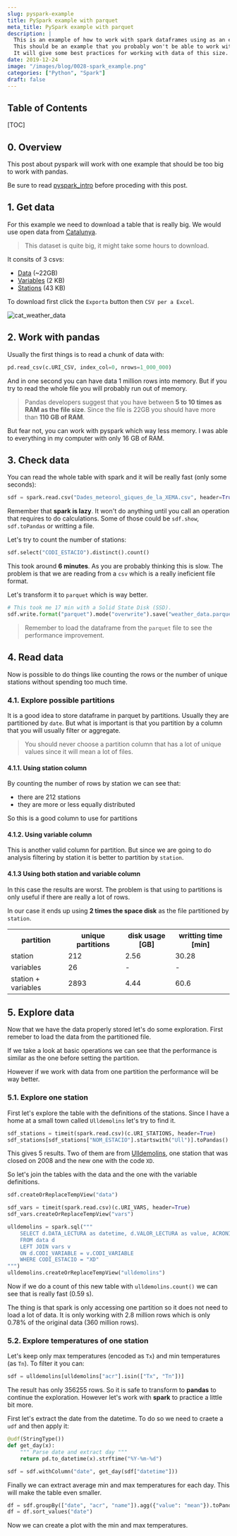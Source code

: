 ```yaml
---
slug: pyspark-example
title: PySpark example with parquet
meta_title: PySpark example with parquet
description: |
  This is an example of how to work with spark dataframes using as an example a CSV with 22 GB.
  This should be an example that you probably won't be able to work with pandas.
  It will give some best practices for working with data of this size.
date: 2019-12-24
image: "/images/blog/0028-spark_example.png"
categories: ["Python", "Spark"]
draft: false
---
```


## Table of Contents

[TOC]

## 0. Overview

This post about pyspark will work with one example that should be too big to work with pandas.

Be sure to read [pyspark_intro](https://villoro.com/post/pyspark) before proceding with this post.

## 1. Get data

For this example we need to download a table that is really big.
We would use open data from [Catalunya](https://en.wikipedia.org/wiki/Catalonia).

> This dataset is quite big, it might take some hours to download.

It consits of 3 csvs:

* [Data](https://analisi.transparenciacatalunya.cat/Medi-Ambient/Dades-meteorol-giques-de-la-XEMA/nzvn-apee) (~22GB)
* [Variables](https://analisi.transparenciacatalunya.cat/d/4fb2-n3yi) (2 KB)
* [Stations](https://analisi.transparenciacatalunya.cat/d/yqwd-vj5e) (43 KB)

To download first click the `Exporta` button then `CSV per a Excel`.

<div class="w3-center">
  <img
    src="/static/images/posts/cat_weather_data.jpg"
    alt="cat_weather_data"
    class="w3-image w3-padding-16 w3-border"
  />
</div>

## 2. Work with pandas

Usually the first things is to read a chunk of data with:

```python
pd.read_csv(c.URI_CSV, index_col=0, nrows=1_000_000)
```

And in one second you can have data 1 million rows into memory.
But if you try to read the whole file you will probably run out of memory.

> Pandas developers suggest that you have between **5 to 10 times as RAM as the file size**.
Since the file is 22GB you should have more than **110 GB of RAM**.

But fear not, you can work with pyspark which way less memory.
I was able to everything in my computer with only 16 GB of RAM.

## 3. Check data

You can read the whole table with spark and it will be really fast (only some seconds):

```python
sdf = spark.read.csv("Dades_meteorol_giques_de_la_XEMA.csv", header=True)
```

Remember that **spark is lazy**.
It won't do anything until you call an operation that requires to do calculations.
Some of those could be `sdf.show`, `sdf.toPandas` or writting a file.

Let's try to count the number of stations:

```python
sdf.select("CODI_ESTACIO").distinct().count()
```

This took around **6 minutes**. As you are probably thinking this is slow.
The problem is that we are reading from a `csv` which is a really ineficient file format.

Let's transform it to `parquet` which is way better.

```python
# This took me 17 min with a Solid State Disk (SSD).
sdf.write.format("parquet").mode("overwrite").save("weather_data.parquet")
```

> Remember to load the dataframe from the `parquet` file to see the performance improvement.

## 4. Read data

Now is possible to do things like counting the rows or the number of unique stations without spending too much time.

<canvas id="count_time_by_format" style="width:100%;height:250px;"></canvas>

### 4.1. Explore possible partitions

It is a good idea to store dataframe in parquet by partitions.
Usually they are partitioned by `date`.
But what is important is that you partition by a column that you will usually filter or aggregate.

> You should never choose a partition column that has a lot of unique values since it will mean a lot of files.

#### 4.1.1. Using station column

By counting the number of rows by station we can see that:

* there are 212 stations
* they are more or less equally distributed

So this is a good column to use for partitions

<canvas id="partition_station" style="width:100%;height:300px;"></canvas>

#### 4.1.2. Using variable column

This is another valid column for partition.
But since we are going to do analysis filtering by station it is better to partition by `station`.

#### 4.1.3 Using both station and variable column

In this case the results are worst.
The problem is that using to partitions is only useful if there are really a lot of rows.

In our case it ends up using **2 times the space disk** as the file partitioned by `station`.

<table class="v-table" align="center">
  <tr>
    <th class="v-table-header">partition</th>
    <th class="v-table-header">unique partitions</th>
    <th class="v-table-header">disk usage [GB]</th>
    <th class="v-table-header">writting time [min]</th>
  </tr>
  <tr>
    <td>station</td>
    <td>212</td>
    <td>2.56</td>
    <td>30.28</td>
  </tr>
  <tr>
    <td>variables</td>
    <td>26</td>
    <td>-</td>
    <td>-</td>
  </tr>
  <tr>
    <td>station + variables</td>
    <td>2893</td>
    <td>4.44</td>
    <td>60.6</td>
  </tr>
</table>

## 5. Explore data

Now that we have the data properly stored let's do some exploration.
First remeber to load the data from the partitioned file.

If we take a look at basic operations we can see that the performance is similar as the one before setting the partition.

<canvas id="count_time_by_partition" style="width:100%;height:250px;"></canvas>

However if we work with data from one partition the performance will be way better.

### 5.1. Explore one station

First let's explore the table with the definitions of the stations.
Since I have a home at a small town called `Ulldemolins` let's try to find it.

```python
sdf_stations = timeit(spark.read.csv)(c.URI_STATIONS, header=True)
sdf_stations[sdf_stations["NOM_ESTACIO"].startswith("Ull")].toPandas()
```

This gives 5 results.
Two of them are from [Ulldemolins](https://en.wikipedia.org/wiki/Ulldemolins), one station that was closed on 2008 and the new one with the code `XD`.

So let's join the tables with the data and the one with the variable definitions.

```python
sdf.createOrReplaceTempView("data")

sdf_vars = timeit(spark.read.csv)(c.URI_VARS, header=True)
sdf_vars.createOrReplaceTempView("vars")

ulldemolins = spark.sql("""
    SELECT d.DATA_LECTURA as datetime, d.VALOR_LECTURA as value, ACRONIM as acr, NOM_VARIABLE as name
    FROM data d
    LEFT JOIN vars v
    ON d.CODI_VARIABLE = v.CODI_VARIABLE
    WHERE CODI_ESTACIO = "XD"
""")
ulldemolins.createOrReplaceTempView("ulldemolins")
```

Now if we do a count of this new table with `ulldemolins.count()` we can see that is really fast (0.59 s).

The thing is that spark is only accessing one partition so it does not need to load a lot of data.
It is only working with 2.8 million rows which is only 0.78% of the original data (360 million rows).

### 5.2. Explore temperatures of one station

Let's keep only max temperatures (encoded as `Tx`) and min temperatures (as `Tn`).
To filter it you can:

```python
sdf = ulldemolins[ulldemolins["acr"].isin(["Tx", "Tn"])]
```

The result has only 356255 rows.
So it is safe to transform to **pandas** to continue the exploration.
However let's work with **spark** to practice a little bit more.

First let's extract the date from the datetime.
To do so we need to craete a `udf` and then apply it:

```python
@udf(StringType())
def get_day(x):
    """ Parse date and extract day """
    return pd.to_datetime(x).strftime("%Y-%m-%d")

sdf = sdf.withColumn("date", get_day(sdf["datetime"]))
```

Finally we can extract average min and max temperatures for each day.
This will make the table even smaller.

```python
df = sdf.groupBy(["date", "acr", "name"]).agg({"value": "mean"}).toPandas()
df = df.sort_values("date")
```

Now we can create a plot with the min and max temperatures.

<div>
    <div id="e2a39ed7-b281-47b1-8ed2-d1026ac6c383" class="plotly-graph-div" style="height:100%; width:100%;"></div>
    <script type="text/javascript">
        window.PLOTLYENV=window.PLOTLYENV || {};
        if (document.getElementById("e2a39ed7-b281-47b1-8ed2-d1026ac6c383")) {
            Plotly.newPlot(
                'e2a39ed7-b281-47b1-8ed2-d1026ac6c383',
                [{"hoverlabel": {"namelength": 0}, "hovertemplate": "name=T min<br>date=%{x}<br>Temperature=%{y}", "legendgroup": "name=T min", "line": {"color": "#636efa", "dash": "solid"}, "mode": "lines", "name": "name=T min", "showlegend": true, "type": "scattergl", "x": ["2009-01-01", "2009-01-02", "2009-01-03", "2009-01-04", "2009-01-05", "2009-01-06", "2009-01-07", "2009-01-08", "2009-01-09", "2009-01-10", "2009-01-11", "2009-01-12", "2009-01-13", "2009-01-14", "2009-01-15", "2009-01-16", "2009-01-17", "2009-01-18", "2009-01-19", "2009-01-20", "2009-01-21", "2009-01-22", "2009-01-23", "2009-01-24", "2009-01-25", "2009-01-26", "2009-01-27", "2009-01-28", "2009-01-29", "2009-01-30", "2009-01-31", "2009-02-01", "2009-02-02", "2009-02-03", "2009-02-04", "2009-02-05", "2009-02-06", "2009-02-07", "2009-02-08", "2009-02-09", "2009-02-10", "2009-02-11", "2009-02-12", "2009-02-13", "2009-02-14", "2009-02-15", "2009-02-16", "2009-02-17", "2009-02-18", "2009-02-19", "2009-02-20", "2009-02-21", "2009-02-22", "2009-02-23", "2009-02-24", "2009-02-25", "2009-02-26", "2009-02-27", "2009-02-28", "2009-03-01", "2009-03-02", "2009-03-03", "2009-03-04", "2009-03-05", "2009-03-06", "2009-03-07", "2009-03-08", "2009-03-09", "2009-03-10", "2009-03-11", "2009-03-12", "2009-03-13", "2009-03-14", "2009-03-15", "2009-03-16", "2009-03-17", "2009-03-18", "2009-03-19", "2009-03-20", "2009-03-21", "2009-03-22", "2009-03-23", "2009-03-24", "2009-03-25", "2009-03-26", "2009-03-27", "2009-03-28", "2009-03-29", "2009-03-30", "2009-03-31", "2009-04-01", "2009-04-02", "2009-04-03", "2009-04-04", "2009-04-05", "2009-04-06", "2009-04-07", "2009-04-08", "2009-04-09", "2009-04-10", "2009-04-11", "2009-04-12", "2009-04-13", "2009-04-14", "2009-04-15", "2009-04-16", "2009-04-17", "2009-04-18", "2009-04-19", "2009-04-20", "2009-04-21", "2009-04-22", "2009-04-23", "2009-04-24", "2009-04-25", "2009-04-26", "2009-04-27", "2009-04-28", "2009-04-29", "2009-04-30", "2009-05-01", "2009-05-02", "2009-05-03", "2009-05-04", "2009-05-05", "2009-05-06", "2009-05-07", "2009-05-08", "2009-05-09", "2009-05-10", "2009-05-11", "2009-05-12", "2009-05-13", "2009-05-14", "2009-05-15", "2009-05-16", "2009-05-17", "2009-05-18", "2009-05-19", "2009-05-20", "2009-05-21", "2009-05-22", "2009-05-23", "2009-05-24", "2009-05-25", "2009-05-26", "2009-05-27", "2009-05-28", "2009-05-29", "2009-05-30", "2009-05-31", "2009-06-01", "2009-06-02", "2009-06-03", "2009-06-04", "2009-06-05", "2009-06-06", "2009-06-07", "2009-06-08", "2009-06-09", "2009-06-10", "2009-06-11", "2009-06-12", "2009-06-13", "2009-06-14", "2009-06-15", "2009-06-16", "2009-06-17", "2009-06-18", "2009-06-19", "2009-06-20", "2009-06-21", "2009-06-22", "2009-06-23", "2009-06-24", "2009-06-25", "2009-06-26", "2009-06-27", "2009-06-28", "2009-06-29", "2009-06-30", "2009-07-01", "2009-07-02", "2009-07-03", "2009-07-04", "2009-07-05", "2009-07-06", "2009-07-07", "2009-07-08", "2009-07-09", "2009-07-10", "2009-07-11", "2009-07-12", "2009-07-13", "2009-07-14", "2009-07-15", "2009-07-16", "2009-07-17", "2009-07-18", "2009-07-19", "2009-07-20", "2009-07-21", "2009-07-22", "2009-07-23", "2009-07-24", "2009-07-25", "2009-07-26", "2009-07-27", "2009-07-28", "2009-07-29", "2009-07-30", "2009-07-31", "2009-08-01", "2009-08-02", "2009-08-03", "2009-08-04", "2009-08-05", "2009-08-06", "2009-08-07", "2009-08-08", "2009-08-09", "2009-08-10", "2009-08-11", "2009-08-12", "2009-08-13", "2009-08-14", "2009-08-15", "2009-08-16", "2009-08-17", "2009-08-18", "2009-08-19", "2009-08-20", "2009-08-21", "2009-08-22", "2009-08-23", "2009-08-24", "2009-08-25", "2009-08-26", "2009-08-27", "2009-08-28", "2009-08-29", "2009-08-30", "2009-08-31", "2009-09-01", "2009-09-02", "2009-09-03", "2009-09-04", "2009-09-05", "2009-09-06", "2009-09-07", "2009-09-08", "2009-09-09", "2009-09-10", "2009-09-11", "2009-09-12", "2009-09-13", "2009-09-14", "2009-09-15", "2009-09-16", "2009-09-17", "2009-09-18", "2009-09-19", "2009-09-20", "2009-09-21", "2009-09-22", "2009-09-23", "2009-09-24", "2009-09-25", "2009-09-26", "2009-09-27", "2009-09-28", "2009-09-29", "2009-09-30", "2009-10-01", "2009-10-02", "2009-10-03", "2009-10-04", "2009-10-05", "2009-10-06", "2009-10-07", "2009-10-08", "2009-10-09", "2009-10-10", "2009-10-11", "2009-10-12", "2009-10-13", "2009-10-14", "2009-10-15", "2009-10-16", "2009-10-17", "2009-10-18", "2009-10-19", "2009-10-20", "2009-10-21", "2009-10-22", "2009-10-23", "2009-10-24", "2009-10-25", "2009-10-26", "2009-10-27", "2009-10-28", "2009-10-29", "2009-10-30", "2009-10-31", "2009-11-01", "2009-11-02", "2009-11-03", "2009-11-04", "2009-11-05", "2009-11-06", "2009-11-07", "2009-11-08", "2009-11-09", "2009-11-10", "2009-11-11", "2009-11-12", "2009-11-13", "2009-11-14", "2009-11-15", "2009-11-16", "2009-11-17", "2009-11-18", "2009-11-19", "2009-11-20", "2009-11-21", "2009-11-22", "2009-11-23", "2009-11-24", "2009-11-25", "2009-11-26", "2009-11-27", "2009-11-28", "2009-11-29", "2009-11-30", "2009-12-01", "2009-12-02", "2009-12-03", "2009-12-04", "2009-12-05", "2009-12-06", "2009-12-07", "2009-12-08", "2009-12-09", "2009-12-10", "2009-12-11", "2009-12-12", "2009-12-13", "2009-12-14", "2009-12-15", "2009-12-16", "2009-12-17", "2009-12-18", "2009-12-19", "2009-12-20", "2009-12-21", "2009-12-22", "2009-12-23", "2009-12-24", "2009-12-25", "2009-12-26", "2009-12-27", "2009-12-28", "2009-12-29", "2009-12-30", "2009-12-31", "2010-01-01", "2010-01-02", "2010-01-03", "2010-01-04", "2010-01-05", "2010-01-06", "2010-01-07", "2010-01-08", "2010-01-09", "2010-01-10", "2010-01-11", "2010-01-12", "2010-01-13", "2010-01-14", "2010-01-15", "2010-01-16", "2010-01-17", "2010-01-18", "2010-01-19", "2010-01-20", "2010-01-21", "2010-01-22", "2010-01-23", "2010-01-24", "2010-01-25", "2010-01-26", "2010-01-27", "2010-01-28", "2010-01-29", "2010-01-30", "2010-01-31", "2010-02-01", "2010-02-02", "2010-02-03", "2010-02-04", "2010-02-05", "2010-02-06", "2010-02-07", "2010-02-08", "2010-02-09", "2010-02-10", "2010-02-11", "2010-02-12", "2010-02-13", "2010-02-14", "2010-02-15", "2010-02-16", "2010-02-17", "2010-02-18", "2010-02-19", "2010-02-20", "2010-02-21", "2010-02-22", "2010-02-23", "2010-02-24", "2010-02-25", "2010-02-26", "2010-02-27", "2010-02-28", "2010-03-01", "2010-03-02", "2010-03-03", "2010-03-04", "2010-03-05", "2010-03-06", "2010-03-07", "2010-03-08", "2010-03-09", "2010-03-10", "2010-03-11", "2010-03-12", "2010-03-13", "2010-03-14", "2010-03-15", "2010-03-16", "2010-03-17", "2010-03-18", "2010-03-19", "2010-03-20", "2010-03-21", "2010-03-22", "2010-03-23", "2010-03-24", "2010-03-25", "2010-03-26", "2010-03-27", "2010-03-28", "2010-03-29", "2010-03-30", "2010-03-31", "2010-04-01", "2010-04-02", "2010-04-03", "2010-04-04", "2010-04-05", "2010-04-06", "2010-04-07", "2010-04-08", "2010-04-09", "2010-04-10", "2010-04-11", "2010-04-12", "2010-04-13", "2010-04-14", "2010-04-15", "2010-04-16", "2010-04-17", "2010-04-18", "2010-04-19", "2010-04-20", "2010-04-21", "2010-04-22", "2010-04-23", "2010-04-24", "2010-04-25", "2010-04-26", "2010-04-27", "2010-04-28", "2010-04-29", "2010-04-30", "2010-05-01", "2010-05-02", "2010-05-03", "2010-05-04", "2010-05-05", "2010-05-06", "2010-05-07", "2010-05-08", "2010-05-09", "2010-05-10", "2010-05-11", "2010-05-12", "2010-05-13", "2010-05-14", "2010-05-15", "2010-05-16", "2010-05-17", "2010-05-18", "2010-05-19", "2010-05-20", "2010-05-21", "2010-05-22", "2010-05-23", "2010-05-24", "2010-05-25", "2010-05-26", "2010-05-27", "2010-05-28", "2010-05-29", "2010-05-30", "2010-05-31", "2010-06-01", "2010-06-02", "2010-06-03", "2010-06-04", "2010-06-05", "2010-06-06", "2010-06-07", "2010-06-08", "2010-06-09", "2010-06-10", "2010-06-11", "2010-06-12", "2010-06-13", "2010-06-14", "2010-06-15", "2010-06-16", "2010-06-17", "2010-06-18", "2010-06-19", "2010-06-20", "2010-06-21", "2010-06-22", "2010-06-23", "2010-06-24", "2010-06-25", "2010-06-26", "2010-06-27", "2010-06-28", "2010-06-29", "2010-06-30", "2010-07-01", "2010-07-02", "2010-07-03", "2010-07-04", "2010-07-05", "2010-07-06", "2010-07-07", "2010-07-08", "2010-07-09", "2010-07-10", "2010-07-11", "2010-07-12", "2010-07-13", "2010-07-14", "2010-07-15", "2010-07-16", "2010-07-17", "2010-07-18", "2010-07-19", "2010-07-20", "2010-07-21", "2010-07-22", "2010-07-23", "2010-07-24", "2010-07-25", "2010-07-26", "2010-07-27", "2010-07-28", "2010-07-29", "2010-07-30", "2010-07-31", "2010-08-01", "2010-08-02", "2010-08-03", "2010-08-04", "2010-08-05", "2010-08-06", "2010-08-07", "2010-08-08", "2010-08-09", "2010-08-10", "2010-08-11", "2010-08-12", "2010-08-13", "2010-08-14", "2010-08-15", "2010-08-16", "2010-08-17", "2010-08-18", "2010-08-19", "2010-08-20", "2010-08-21", "2010-08-22", "2010-08-23", "2010-08-24", "2010-08-25", "2010-08-26", "2010-08-27", "2010-08-28", "2010-08-29", "2010-08-30", "2010-08-31", "2010-09-01", "2010-09-02", "2010-09-03", "2010-09-04", "2010-09-05", "2010-09-06", "2010-09-07", "2010-09-08", "2010-09-09", "2010-09-10", "2010-09-11", "2010-09-12", "2010-09-13", "2010-09-14", "2010-09-15", "2010-09-16", "2010-09-17", "2010-09-18", "2010-09-19", "2010-09-20", "2010-09-21", "2010-09-22", "2010-09-23", "2010-09-24", "2010-09-25", "2010-09-26", "2010-09-27", "2010-09-28", "2010-09-29", "2010-09-30", "2010-10-01", "2010-10-02", "2010-10-03", "2010-10-04", "2010-10-05", "2010-10-06", "2010-10-07", "2010-10-08", "2010-10-09", "2010-10-10", "2010-10-11", "2010-10-12", "2010-10-13", "2010-10-14", "2010-10-15", "2010-10-16", "2010-10-17", "2010-10-18", "2010-10-19", "2010-10-20", "2010-10-21", "2010-10-22", "2010-10-23", "2010-10-24", "2010-10-25", "2010-10-26", "2010-10-27", "2010-10-28", "2010-10-29", "2010-10-30", "2010-10-31", "2010-11-01", "2010-11-02", "2010-11-03", "2010-11-04", "2010-11-05", "2010-11-06", "2010-11-07", "2010-11-08", "2010-11-09", "2010-11-10", "2010-11-11", "2010-11-12", "2010-11-13", "2010-11-14", "2010-11-15", "2010-11-16", "2010-11-17", "2010-11-18", "2010-11-19", "2010-11-20", "2010-11-21", "2010-11-22", "2010-11-23", "2010-11-24", "2010-11-25", "2010-11-26", "2010-11-27", "2010-11-28", "2010-11-29", "2010-11-30", "2010-12-01", "2010-12-02", "2010-12-03", "2010-12-04", "2010-12-05", "2010-12-06", "2010-12-07", "2010-12-08", "2010-12-09", "2010-12-10", "2010-12-11", "2010-12-12", "2010-12-13", "2010-12-14", "2010-12-15", "2010-12-16", "2010-12-17", "2010-12-18", "2010-12-19", "2010-12-20", "2010-12-21", "2010-12-22", "2010-12-23", "2010-12-24", "2010-12-25", "2010-12-26", "2010-12-27", "2010-12-28", "2010-12-29", "2010-12-30", "2010-12-31", "2011-01-01", "2011-01-02", "2011-01-03", "2011-01-04", "2011-01-05", "2011-01-06", "2011-01-07", "2011-01-08", "2011-01-09", "2011-01-10", "2011-01-11", "2011-01-12", "2011-01-13", "2011-01-14", "2011-01-15", "2011-01-16", "2011-01-17", "2011-01-18", "2011-01-19", "2011-01-20", "2011-01-21", "2011-01-22", "2011-01-23", "2011-01-24", "2011-01-25", "2011-01-26", "2011-01-27", "2011-01-28", "2011-01-29", "2011-01-30", "2011-01-31", "2011-02-01", "2011-02-02", "2011-02-03", "2011-02-04", "2011-02-05", "2011-02-06", "2011-02-07", "2011-02-08", "2011-02-09", "2011-02-10", "2011-02-11", "2011-02-12", "2011-02-13", "2011-02-14", "2011-02-15", "2011-02-16", "2011-02-17", "2011-02-18", "2011-02-19", "2011-02-20", "2011-02-21", "2011-02-22", "2011-02-23", "2011-02-24", "2011-02-25", "2011-02-26", "2011-02-27", "2011-02-28", "2011-03-01", "2011-03-02", "2011-03-03", "2011-03-04", "2011-03-05", "2011-03-06", "2011-03-07", "2011-03-08", "2011-03-09", "2011-03-10", "2011-03-11", "2011-03-12", "2011-03-13", "2011-03-14", "2011-03-15", "2011-03-16", "2011-03-17", "2011-03-18", "2011-03-19", "2011-03-20", "2011-03-21", "2011-03-22", "2011-03-23", "2011-03-24", "2011-03-25", "2011-03-26", "2011-03-27", "2011-03-28", "2011-03-29", "2011-03-30", "2011-03-31", "2011-04-01", "2011-04-02", "2011-04-03", "2011-04-04", "2011-04-05", "2011-04-06", "2011-04-07", "2011-04-08", "2011-04-09", "2011-04-10", "2011-04-11", "2011-04-12", "2011-04-13", "2011-04-14", "2011-04-15", "2011-04-16", "2011-04-17", "2011-04-18", "2011-04-19", "2011-04-20", "2011-04-21", "2011-04-22", "2011-04-23", "2011-04-24", "2011-04-25", "2011-04-26", "2011-04-27", "2011-04-28", "2011-04-29", "2011-04-30", "2011-05-01", "2011-05-02", "2011-05-03", "2011-05-04", "2011-05-05", "2011-05-06", "2011-05-07", "2011-05-08", "2011-05-09", "2011-05-10", "2011-05-11", "2011-05-12", "2011-05-13", "2011-05-14", "2011-05-15", "2011-05-16", "2011-05-17", "2011-05-18", "2011-05-19", "2011-05-20", "2011-05-21", "2011-05-22", "2011-05-23", "2011-05-24", "2011-05-25", "2011-05-26", "2011-05-27", "2011-05-28", "2011-05-29", "2011-05-30", "2011-05-31", "2011-06-01", "2011-06-02", "2011-06-03", "2011-06-04", "2011-06-05", "2011-06-06", "2011-06-07", "2011-06-08", "2011-06-09", "2011-06-10", "2011-06-11", "2011-06-12", "2011-06-13", "2011-06-14", "2011-06-15", "2011-06-16", "2011-06-17", "2011-06-18", "2011-06-19", "2011-06-20", "2011-06-21", "2011-06-22", "2011-06-23", "2011-06-24", "2011-06-25", "2011-06-26", "2011-06-27", "2011-06-28", "2011-06-29", "2011-06-30", "2011-07-01", "2011-07-02", "2011-07-03", "2011-07-04", "2011-07-05", "2011-07-06", "2011-07-07", "2011-07-08", "2011-07-09", "2011-07-10", "2011-07-11", "2011-07-12", "2011-07-13", "2011-07-14", "2011-07-15", "2011-07-16", "2011-07-17", "2011-07-18", "2011-07-19", "2011-07-20", "2011-07-21", "2011-07-22", "2011-07-23", "2011-07-24", "2011-07-25", "2011-07-26", "2011-07-27", "2011-07-28", "2011-07-29", "2011-07-30", "2011-07-31", "2011-08-01", "2011-08-02", "2011-08-03", "2011-08-04", "2011-08-05", "2011-08-06", "2011-08-07", "2011-08-08", "2011-08-09", "2011-08-10", "2011-08-11", "2011-08-12", "2011-08-13", "2011-08-14", "2011-08-15", "2011-08-16", "2011-08-17", "2011-08-18", "2011-08-19", "2011-08-20", "2011-08-21", "2011-08-22", "2011-08-23", "2011-08-24", "2011-08-25", "2011-08-26", "2011-08-27", "2011-08-28", "2011-08-29", "2011-08-30", "2011-08-31", "2011-09-01", "2011-09-02", "2011-09-03", "2011-09-04", "2011-09-05", "2011-09-06", "2011-09-07", "2011-09-08", "2011-09-09", "2011-09-10", "2011-09-11", "2011-09-12", "2011-09-13", "2011-09-14", "2011-09-15", "2011-09-16", "2011-09-17", "2011-09-18", "2011-09-19", "2011-09-20", "2011-09-21", "2011-09-22", "2011-09-23", "2011-09-24", "2011-09-25", "2011-09-26", "2011-09-27", "2011-09-28", "2011-09-29", "2011-09-30", "2011-10-01", "2011-10-02", "2011-10-03", "2011-10-04", "2011-10-05", "2011-10-06", "2011-10-07", "2011-10-08", "2011-10-09", "2011-10-10", "2011-10-11", "2011-10-12", "2011-10-13", "2011-10-14", "2011-10-15", "2011-10-16", "2011-10-17", "2011-10-18", "2011-10-19", "2011-10-20", "2011-10-21", "2011-10-22", "2011-10-23", "2011-10-24", "2011-10-25", "2011-10-26", "2011-10-27", "2011-10-28", "2011-10-29", "2011-10-30", "2011-10-31", "2011-11-01", "2011-11-02", "2011-11-03", "2011-11-04", "2011-11-05", "2011-11-06", "2011-11-07", "2011-11-08", "2011-11-09", "2011-11-10", "2011-11-11", "2011-11-12", "2011-11-13", "2011-11-14", "2011-11-15", "2011-11-16", "2011-11-17", "2011-11-18", "2011-11-19", "2011-11-20", "2011-11-21", "2011-11-22", "2011-11-23", "2011-11-24", "2011-11-25", "2011-11-26", "2011-11-27", "2011-11-28", "2011-11-29", "2011-11-30", "2011-12-01", "2011-12-02", "2011-12-03", "2011-12-04", "2011-12-05", "2011-12-06", "2011-12-07", "2011-12-08", "2011-12-09", "2011-12-10", "2011-12-11", "2011-12-12", "2011-12-13", "2011-12-14", "2011-12-15", "2011-12-16", "2011-12-17", "2011-12-18", "2011-12-19", "2011-12-20", "2011-12-21", "2011-12-22", "2011-12-23", "2011-12-24", "2011-12-25", "2011-12-26", "2011-12-27", "2011-12-28", "2011-12-29", "2011-12-30", "2011-12-31", "2012-01-01", "2012-01-02", "2012-01-03", "2012-01-04", "2012-01-05", "2012-01-06", "2012-01-07", "2012-01-08", "2012-01-09", "2012-01-10", "2012-01-11", "2012-01-12", "2012-01-13", "2012-01-14", "2012-01-15", "2012-01-16", "2012-01-17", "2012-01-18", "2012-01-19", "2012-01-20", "2012-01-21", "2012-01-22", "2012-01-23", "2012-01-24", "2012-01-25", "2012-01-26", "2012-01-27", "2012-01-28", "2012-01-29", "2012-01-30", "2012-01-31", "2012-02-01", "2012-02-02", "2012-02-03", "2012-02-04", "2012-02-05", "2012-02-06", "2012-02-07", "2012-02-08", "2012-02-09", "2012-02-10", "2012-02-11", "2012-02-12", "2012-02-13", "2012-02-14", "2012-02-15", "2012-02-16", "2012-02-17", "2012-02-18", "2012-02-19", "2012-02-20", "2012-02-21", "2012-02-22", "2012-02-23", "2012-02-24", "2012-02-25", "2012-02-26", "2012-02-27", "2012-02-28", "2012-02-29", "2012-03-01", "2012-03-02", "2012-03-03", "2012-03-04", "2012-03-05", "2012-03-06", "2012-03-07", "2012-03-08", "2012-03-09", "2012-03-10", "2012-03-11", "2012-03-12", "2012-03-13", "2012-03-14", "2012-03-15", "2012-03-16", "2012-03-17", "2012-03-18", "2012-03-19", "2012-03-20", "2012-03-21", "2012-03-22", "2012-03-23", "2012-03-24", "2012-03-25", "2012-03-26", "2012-03-27", "2012-03-28", "2012-03-29", "2012-03-30", "2012-03-31", "2012-04-01", "2012-04-02", "2012-04-03", "2012-04-04", "2012-04-05", "2012-04-06", "2012-04-07", "2012-04-08", "2012-04-09", "2012-04-10", "2012-04-11", "2012-04-12", "2012-04-13", "2012-04-14", "2012-04-15", "2012-04-16", "2012-04-17", "2012-04-18", "2012-04-19", "2012-04-20", "2012-04-21", "2012-04-22", "2012-04-23", "2012-04-24", "2012-04-25", "2012-04-26", "2012-04-27", "2012-04-28", "2012-04-29", "2012-04-30", "2012-05-01", "2012-05-02", "2012-05-03", "2012-05-04", "2012-05-05", "2012-05-06", "2012-05-07", "2012-05-08", "2012-05-09", "2012-05-10", "2012-05-11", "2012-05-12", "2012-05-13", "2012-05-14", "2012-05-15", "2012-05-16", "2012-05-17", "2012-05-18", "2012-05-19", "2012-05-20", "2012-05-21", "2012-05-22", "2012-05-23", "2012-05-24", "2012-05-25", "2012-05-26", "2012-05-27", "2012-05-28", "2012-05-29", "2012-05-30", "2012-05-31", "2012-06-01", "2012-06-02", "2012-06-03", "2012-06-04", "2012-06-05", "2012-06-06", "2012-06-07", "2012-06-08", "2012-06-09", "2012-06-10", "2012-06-11", "2012-06-12", "2012-06-13", "2012-06-14", "2012-06-15", "2012-06-16", "2012-06-17", "2012-06-18", "2012-06-19", "2012-06-20", "2012-06-21", "2012-06-22", "2012-06-23", "2012-06-24", "2012-06-25", "2012-06-26", "2012-06-27", "2012-06-28", "2012-06-29", "2012-06-30", "2012-07-01", "2012-07-02", "2012-07-03", "2012-07-04", "2012-07-05", "2012-07-06", "2012-07-07", "2012-07-08", "2012-07-09", "2012-07-10", "2012-07-11", "2012-07-12", "2012-07-13", "2012-07-14", "2012-07-15", "2012-07-16", "2012-07-17", "2012-07-18", "2012-07-19", "2012-07-20", "2012-07-21", "2012-07-22", "2012-07-23", "2012-07-24", "2012-07-25", "2012-07-26", "2012-07-27", "2012-07-28", "2012-07-29", "2012-07-30", "2012-07-31", "2012-08-01", "2012-08-02", "2012-08-03", "2012-08-04", "2012-08-05", "2012-08-06", "2012-08-07", "2012-08-08", "2012-08-09", "2012-08-10", "2012-08-11", "2012-08-12", "2012-08-13", "2012-08-14", "2012-08-15", "2012-08-16", "2012-08-17", "2012-08-18", "2012-08-19", "2012-08-20", "2012-08-21", "2012-08-22", "2012-08-23", "2012-08-24", "2012-08-25", "2012-08-26", "2012-08-27", "2012-08-28", "2012-08-29", "2012-08-30", "2012-08-31", "2012-09-01", "2012-09-02", "2012-09-03", "2012-09-04", "2012-09-05", "2012-09-06", "2012-09-07", "2012-09-08", "2012-09-09", "2012-09-10", "2012-09-11", "2012-09-12", "2012-09-13", "2012-09-14", "2012-09-15", "2012-09-16", "2012-09-17", "2012-09-18", "2012-09-19", "2012-09-20", "2012-09-21", "2012-09-22", "2012-09-23", "2012-09-24", "2012-09-25", "2012-09-26", "2012-09-27", "2012-09-28", "2012-09-29", "2012-09-30", "2012-10-01", "2012-10-02", "2012-10-03", "2012-10-04", "2012-10-05", "2012-10-06", "2012-10-07", "2012-10-08", "2012-10-09", "2012-10-10", "2012-10-11", "2012-10-12", "2012-10-13", "2012-10-14", "2012-10-15", "2012-10-16", "2012-10-17", "2012-10-18", "2012-10-19", "2012-10-20", "2012-10-21", "2012-10-22", "2012-10-23", "2012-10-24", "2012-10-25", "2012-10-26", "2012-10-27", "2012-10-28", "2012-10-29", "2012-10-30", "2012-10-31", "2012-11-01", "2012-11-02", "2012-11-03", "2012-11-04", "2012-11-05", "2012-11-06", "2012-11-07", "2012-11-08", "2012-11-09", "2012-11-10", "2012-11-11", "2012-11-12", "2012-11-13", "2012-11-14", "2012-11-15", "2012-11-16", "2012-11-17", "2012-11-18", "2012-11-19", "2012-11-20", "2012-11-21", "2012-11-22", "2012-11-23", "2012-11-24", "2012-11-25", "2012-11-26", "2012-11-27", "2012-11-28", "2012-11-29", "2012-11-30", "2012-12-01", "2012-12-02", "2012-12-03", "2012-12-04", "2012-12-05", "2012-12-06", "2012-12-07", "2012-12-08", "2012-12-09", "2012-12-10", "2012-12-11", "2012-12-12", "2012-12-13", "2012-12-14", "2012-12-15", "2012-12-16", "2012-12-17", "2012-12-18", "2012-12-19", "2012-12-20", "2012-12-21", "2012-12-22", "2012-12-23", "2012-12-24", "2012-12-25", "2012-12-26", "2012-12-27", "2012-12-28", "2012-12-29", "2012-12-30", "2012-12-31", "2013-01-01", "2013-01-02", "2013-01-03", "2013-01-04", "2013-01-05", "2013-01-06", "2013-01-07", "2013-01-08", "2013-01-09", "2013-01-10", "2013-01-11", "2013-01-12", "2013-01-13", "2013-01-14", "2013-01-15", "2013-01-16", "2013-01-17", "2013-01-18", "2013-01-19", "2013-01-20", "2013-01-21", "2013-01-22", "2013-01-23", "2013-01-24", "2013-01-25", "2013-01-26", "2013-01-27", "2013-01-28", "2013-01-29", "2013-01-30", "2013-01-31", "2013-02-01", "2013-02-02", "2013-02-03", "2013-02-04", "2013-02-05", "2013-02-06", "2013-02-07", "2013-02-08", "2013-02-09", "2013-02-10", "2013-02-11", "2013-02-12", "2013-02-13", "2013-02-14", "2013-02-15", "2013-02-16", "2013-02-17", "2013-02-18", "2013-02-19", "2013-02-20", "2013-02-21", "2013-02-22", "2013-02-23", "2013-02-24", "2013-02-25", "2013-02-26", "2013-02-27", "2013-02-28", "2013-03-01", "2013-03-02", "2013-03-03", "2013-03-04", "2013-03-05", "2013-03-06", "2013-03-07", "2013-03-08", "2013-03-09", "2013-03-10", "2013-03-11", "2013-03-12", "2013-03-13", "2013-03-14", "2013-03-15", "2013-03-16", "2013-03-17", "2013-03-18", "2013-03-19", "2013-03-20", "2013-03-21", "2013-03-22", "2013-03-23", "2013-03-24", "2013-03-25", "2013-03-26", "2013-03-27", "2013-03-28", "2013-03-29", "2013-03-30", "2013-03-31", "2013-04-01", "2013-04-02", "2013-04-03", "2013-04-04", "2013-04-05", "2013-04-06", "2013-04-07", "2013-04-08", "2013-04-09", "2013-04-10", "2013-04-11", "2013-04-12", "2013-04-13", "2013-04-14", "2013-04-15", "2013-04-16", "2013-04-17", "2013-04-18", "2013-04-19", "2013-04-20", "2013-04-21", "2013-04-22", "2013-04-23", "2013-04-24", "2013-04-25", "2013-04-26", "2013-04-27", "2013-04-28", "2013-04-29", "2013-04-30", "2013-05-01", "2013-05-02", "2013-05-03", "2013-05-04", "2013-05-05", "2013-05-06", "2013-05-07", "2013-05-08", "2013-05-09", "2013-05-10", "2013-05-11", "2013-05-12", "2013-05-13", "2013-05-14", "2013-05-15", "2013-05-16", "2013-05-17", "2013-05-18", "2013-05-19", "2013-05-20", "2013-05-21", "2013-05-22", "2013-05-23", "2013-05-24", "2013-05-25", "2013-05-26", "2013-05-27", "2013-05-28", "2013-05-29", "2013-05-30", "2013-05-31", "2013-06-01", "2013-06-02", "2013-06-03", "2013-06-04", "2013-06-05", "2013-06-06", "2013-06-07", "2013-06-08", "2013-06-09", "2013-06-10", "2013-06-11", "2013-06-12", "2013-06-13", "2013-06-14", "2013-06-15", "2013-06-16", "2013-06-17", "2013-06-18", "2013-06-19", "2013-06-20", "2013-06-21", "2013-06-22", "2013-06-23", "2013-06-24", "2013-06-25", "2013-06-26", "2013-06-27", "2013-06-28", "2013-06-29", "2013-06-30", "2013-07-01", "2013-07-02", "2013-07-03", "2013-07-04", "2013-07-05", "2013-07-06", "2013-07-07", "2013-07-08", "2013-07-09", "2013-07-10", "2013-07-11", "2013-07-12", "2013-07-13", "2013-07-14", "2013-07-15", "2013-07-16", "2013-07-17", "2013-07-18", "2013-07-19", "2013-07-20", "2013-07-21", "2013-07-22", "2013-07-23", "2013-07-24", "2013-07-25", "2013-07-26", "2013-07-27", "2013-07-28", "2013-07-29", "2013-07-30", "2013-07-31", "2013-08-01", "2013-08-02", "2013-08-03", "2013-08-04", "2013-08-05", "2013-08-06", "2013-08-07", "2013-08-08", "2013-08-09", "2013-08-10", "2013-08-11", "2013-08-12", "2013-08-13", "2013-08-14", "2013-08-15", "2013-08-16", "2013-08-17", "2013-08-18", "2013-08-19", "2013-08-20", "2013-08-21", "2013-08-22", "2013-08-23", "2013-08-24", "2013-08-25", "2013-08-26", "2013-08-27", "2013-08-28", "2013-08-29", "2013-08-30", "2013-08-31", "2013-09-01", "2013-09-02", "2013-09-03", "2013-09-04", "2013-09-05", "2013-09-06", "2013-09-07", "2013-09-08", "2013-09-09", "2013-09-10", "2013-09-11", "2013-09-12", "2013-09-13", "2013-09-14", "2013-09-15", "2013-09-16", "2013-09-17", "2013-09-18", "2013-09-19", "2013-09-20", "2013-09-21", "2013-09-22", "2013-09-23", "2013-09-24", "2013-09-25", "2013-09-26", "2013-09-27", "2013-09-28", "2013-09-29", "2013-09-30", "2013-10-01", "2013-10-02", "2013-10-03", "2013-10-04", "2013-10-05", "2013-10-06", "2013-10-07", "2013-10-08", "2013-10-09", "2013-10-10", "2013-10-11", "2013-10-12", "2013-10-13", "2013-10-14", "2013-10-15", "2013-10-16", "2013-10-17", "2013-10-18", "2013-10-19", "2013-10-20", "2013-10-21", "2013-10-22", "2013-10-23", "2013-10-24", "2013-10-25", "2013-10-26", "2013-10-27", "2013-10-28", "2013-10-29", "2013-10-30", "2013-10-31", "2013-11-01", "2013-11-02", "2013-11-03", "2013-11-04", "2013-11-05", "2013-11-06", "2013-11-07", "2013-11-08", "2013-11-09", "2013-11-10", "2013-11-11", "2013-11-12", "2013-11-13", "2013-11-14", "2013-11-15", "2013-11-16", "2013-11-17", "2013-11-18", "2013-11-19", "2013-11-20", "2013-11-21", "2013-11-22", "2013-11-23", "2013-11-24", "2013-11-25", "2013-11-26", "2013-11-27", "2013-11-28", "2013-11-29", "2013-11-30", "2013-12-01", "2013-12-02", "2013-12-03", "2013-12-04", "2013-12-05", "2013-12-06", "2013-12-07", "2013-12-08", "2013-12-09", "2013-12-10", "2013-12-11", "2013-12-12", "2013-12-13", "2013-12-14", "2013-12-15", "2013-12-16", "2013-12-17", "2013-12-18", "2013-12-19", "2013-12-20", "2013-12-21", "2013-12-22", "2013-12-23", "2013-12-24", "2013-12-25", "2013-12-26", "2013-12-27", "2013-12-28", "2013-12-29", "2013-12-30", "2013-12-31", "2014-01-01", "2014-01-02", "2014-01-03", "2014-01-04", "2014-01-05", "2014-01-06", "2014-01-07", "2014-01-08", "2014-01-09", "2014-01-10", "2014-01-11", "2014-01-12", "2014-01-13", "2014-01-14", "2014-01-15", "2014-01-16", "2014-01-17", "2014-01-18", "2014-01-19", "2014-01-20", "2014-01-21", "2014-01-22", "2014-01-23", "2014-01-24", "2014-01-25", "2014-01-26", "2014-01-27", "2014-01-28", "2014-01-29", "2014-01-30", "2014-01-31", "2014-02-01", "2014-02-02", "2014-02-03", "2014-02-04", "2014-02-05", "2014-02-06", "2014-02-07", "2014-02-08", "2014-02-09", "2014-02-10", "2014-02-11", "2014-02-12", "2014-02-13", "2014-02-14", "2014-02-15", "2014-02-16", "2014-02-17", "2014-02-18", "2014-02-19", "2014-02-20", "2014-02-21", "2014-02-22", "2014-02-23", "2014-02-24", "2014-02-25", "2014-02-26", "2014-02-27", "2014-02-28", "2014-03-01", "2014-03-02", "2014-03-03", "2014-03-04", "2014-03-05", "2014-03-06", "2014-03-07", "2014-03-08", "2014-03-09", "2014-03-10", "2014-03-11", "2014-03-12", "2014-03-13", "2014-03-14", "2014-03-15", "2014-03-16", "2014-03-17", "2014-03-18", "2014-03-19", "2014-03-20", "2014-03-21", "2014-03-22", "2014-03-23", "2014-03-24", "2014-03-25", "2014-03-26", "2014-03-27", "2014-03-28", "2014-03-29", "2014-03-30", "2014-03-31", "2014-04-01", "2014-04-02", "2014-04-03", "2014-04-04", "2014-04-05", "2014-04-06", "2014-04-07", "2014-04-08", "2014-04-09", "2014-04-10", "2014-04-11", "2014-04-12", "2014-04-13", "2014-04-14", "2014-04-15", "2014-04-16", "2014-04-17", "2014-04-18", "2014-04-19", "2014-04-20", "2014-04-21", "2014-04-22", "2014-04-23", "2014-04-24", "2014-04-25", "2014-04-26", "2014-04-27", "2014-04-28", "2014-04-29", "2014-04-30", "2014-05-01", "2014-05-02", "2014-05-03", "2014-05-04", "2014-05-05", "2014-05-06", "2014-05-07", "2014-05-08", "2014-05-09", "2014-05-10", "2014-05-11", "2014-05-12", "2014-05-13", "2014-05-14", "2014-05-15", "2014-05-16", "2014-05-17", "2014-05-18", "2014-05-19", "2014-05-20", "2014-05-21", "2014-05-22", "2014-05-23", "2014-05-24", "2014-05-25", "2014-05-26", "2014-05-27", "2014-05-28", "2014-05-29", "2014-05-30", "2014-05-31", "2014-06-01", "2014-06-02", "2014-06-03", "2014-06-04", "2014-06-05", "2014-06-06", "2014-06-07", "2014-06-08", "2014-06-09", "2014-06-10", "2014-06-11", "2014-06-12", "2014-06-13", "2014-06-14", "2014-06-15", "2014-06-16", "2014-06-17", "2014-06-18", "2014-06-19", "2014-06-20", "2014-06-21", "2014-06-22", "2014-06-23", "2014-06-24", "2014-06-25", "2014-06-26", "2014-06-27", "2014-06-28", "2014-06-29", "2014-06-30", "2014-07-01", "2014-07-02", "2014-07-03", "2014-07-04", "2014-07-05", "2014-07-06", "2014-07-07", "2014-07-08", "2014-07-09", "2014-07-10", "2014-07-11", "2014-07-12", "2014-07-13", "2014-07-14", "2014-07-15", "2014-07-16", "2014-07-17", "2014-07-18", "2014-07-19", "2014-07-20", "2014-07-21", "2014-07-22", "2014-07-23", "2014-07-24", "2014-07-25", "2014-07-26", "2014-07-27", "2014-07-28", "2014-07-29", "2014-07-30", "2014-07-31", "2014-08-01", "2014-08-02", "2014-08-03", "2014-08-04", "2014-08-05", "2014-08-06", "2014-08-07", "2014-08-08", "2014-08-09", "2014-08-10", "2014-08-11", "2014-08-12", "2014-08-13", "2014-08-14", "2014-08-15", "2014-08-16", "2014-08-17", "2014-08-18", "2014-08-19", "2014-08-20", "2014-08-21", "2014-08-22", "2014-08-23", "2014-08-24", "2014-08-25", "2014-08-26", "2014-08-27", "2014-08-28", "2014-08-29", "2014-08-30", "2014-08-31", "2014-09-01", "2014-09-02", "2014-09-03", "2014-09-04", "2014-09-05", "2014-09-06", "2014-09-07", "2014-09-08", "2014-09-09", "2014-09-10", "2014-09-11", "2014-09-12", "2014-09-13", "2014-09-14", "2014-09-15", "2014-09-16", "2014-09-17", "2014-09-18", "2014-09-19", "2014-09-20", "2014-09-21", "2014-09-22", "2014-09-23", "2014-09-24", "2014-09-25", "2014-09-26", "2014-09-27", "2014-09-28", "2014-09-29", "2014-09-30", "2014-10-01", "2014-10-02", "2014-10-03", "2014-10-04", "2014-10-05", "2014-10-06", "2014-10-07", "2014-10-08", "2014-10-09", "2014-10-10", "2014-10-11", "2014-10-12", "2014-10-13", "2014-10-14", "2014-10-15", "2014-10-16", "2014-10-17", "2014-10-18", "2014-10-19", "2014-10-20", "2014-10-21", "2014-10-22", "2014-10-23", "2014-10-24", "2014-10-25", "2014-10-26", "2014-10-27", "2014-10-28", "2014-10-29", "2014-10-30", "2014-10-31", "2014-11-01", "2014-11-02", "2014-11-03", "2014-11-04", "2014-11-05", "2014-11-06", "2014-11-07", "2014-11-08", "2014-11-09", "2014-11-10", "2014-11-11", "2014-11-12", "2014-11-13", "2014-11-14", "2014-11-15", "2014-11-16", "2014-11-17", "2014-11-18", "2014-11-19", "2014-11-20", "2014-11-21", "2014-11-22", "2014-11-23", "2014-11-24", "2014-11-25", "2014-11-26", "2014-11-27", "2014-11-28", "2014-11-29", "2014-11-30", "2014-12-01", "2014-12-02", "2014-12-03", "2014-12-04", "2014-12-05", "2014-12-06", "2014-12-07", "2014-12-08", "2014-12-09", "2014-12-10", "2014-12-11", "2014-12-12", "2014-12-13", "2014-12-14", "2014-12-15", "2014-12-16", "2014-12-17", "2014-12-18", "2014-12-19", "2014-12-20", "2014-12-21", "2014-12-22", "2014-12-23", "2014-12-24", "2014-12-25", "2014-12-26", "2014-12-27", "2014-12-28", "2014-12-29", "2014-12-30", "2014-12-31", "2015-01-01", "2015-01-02", "2015-01-03", "2015-01-04", "2015-01-05", "2015-01-06", "2015-01-07", "2015-01-08", "2015-01-09", "2015-01-10", "2015-01-11", "2015-01-12", "2015-01-13", "2015-01-14", "2015-01-15", "2015-01-16", "2015-01-17", "2015-01-18", "2015-01-19", "2015-01-20", "2015-01-21", "2015-01-22", "2015-01-23", "2015-01-24", "2015-01-25", "2015-01-26", "2015-01-27", "2015-01-28", "2015-01-29", "2015-01-30", "2015-01-31", "2015-02-01", "2015-02-02", "2015-02-03", "2015-02-04", "2015-02-05", "2015-02-06", "2015-02-07", "2015-02-08", "2015-02-09", "2015-02-10", "2015-02-11", "2015-02-12", "2015-02-13", "2015-02-14", "2015-02-15", "2015-02-16", "2015-02-17", "2015-02-18", "2015-02-19", "2015-02-20", "2015-02-21", "2015-02-22", "2015-02-23", "2015-02-24", "2015-02-25", "2015-02-26", "2015-02-27", "2015-02-28", "2015-03-01", "2015-03-02", "2015-03-03", "2015-03-04", "2015-03-05", "2015-03-06", "2015-03-07", "2015-03-08", "2015-03-09", "2015-03-10", "2015-03-11", "2015-03-12", "2015-03-13", "2015-03-14", "2015-03-15", "2015-03-16", "2015-03-17", "2015-03-18", "2015-03-19", "2015-03-20", "2015-03-21", "2015-03-22", "2015-03-23", "2015-03-24", "2015-03-25", "2015-03-26", "2015-03-27", "2015-03-28", "2015-03-29", "2015-03-30", "2015-03-31", "2015-04-01", "2015-04-02", "2015-04-03", "2015-04-04", "2015-04-05", "2015-04-06", "2015-04-07", "2015-04-08", "2015-04-09", "2015-04-10", "2015-04-11", "2015-04-12", "2015-04-13", "2015-04-14", "2015-04-15", "2015-04-16", "2015-04-17", "2015-04-18", "2015-04-19", "2015-04-20", "2015-04-21", "2015-04-22", "2015-04-23", "2015-04-24", "2015-04-25", "2015-04-26", "2015-04-27", "2015-04-28", "2015-04-29", "2015-04-30", "2015-05-01", "2015-05-02", "2015-05-03", "2015-05-04", "2015-05-05", "2015-05-06", "2015-05-07", "2015-05-08", "2015-05-09", "2015-05-10", "2015-05-11", "2015-05-12", "2015-05-13", "2015-05-14", "2015-05-15", "2015-05-16", "2015-05-17", "2015-05-18", "2015-05-19", "2015-05-20", "2015-05-21", "2015-05-22", "2015-05-23", "2015-05-24", "2015-05-25", "2015-05-26", "2015-05-27", "2015-05-28", "2015-05-29", "2015-05-30", "2015-05-31", "2015-06-01", "2015-06-02", "2015-06-03", "2015-06-04", "2015-06-05", "2015-06-06", "2015-06-07", "2015-06-08", "2015-06-09", "2015-06-10", "2015-06-11", "2015-06-12", "2015-06-13", "2015-06-14", "2015-06-15", "2015-06-16", "2015-06-17", "2015-06-18", "2015-06-19", "2015-06-20", "2015-06-21", "2015-06-22", "2015-06-23", "2015-06-24", "2015-06-25", "2015-06-26", "2015-06-27", "2015-06-28", "2015-06-29", "2015-06-30", "2015-07-01", "2015-07-02", "2015-07-03", "2015-07-04", "2015-07-05", "2015-07-06", "2015-07-07", "2015-07-08", "2015-07-09", "2015-07-10", "2015-07-11", "2015-07-12", "2015-07-13", "2015-07-14", "2015-07-15", "2015-07-16", "2015-07-17", "2015-07-18", "2015-07-19", "2015-07-20", "2015-07-21", "2015-07-22", "2015-07-23", "2015-07-24", "2015-07-25", "2015-07-26", "2015-07-27", "2015-07-28", "2015-07-29", "2015-07-30", "2015-07-31", "2015-08-01", "2015-08-02", "2015-08-03", "2015-08-04", "2015-08-05", "2015-08-06", "2015-08-07", "2015-08-08", "2015-08-09", "2015-08-10", "2015-08-11", "2015-08-12", "2015-08-13", "2015-08-14", "2015-08-15", "2015-08-16", "2015-08-17", "2015-08-18", "2015-08-19", "2015-08-20", "2015-08-21", "2015-08-22", "2015-08-23", "2015-08-24", "2015-08-25", "2015-08-26", "2015-08-27", "2015-08-28", "2015-08-29", "2015-08-30", "2015-08-31", "2015-09-01", "2015-09-02", "2015-09-03", "2015-09-04", "2015-09-05", "2015-09-06", "2015-09-07", "2015-09-08", "2015-09-09", "2015-09-10", "2015-09-11", "2015-09-12", "2015-09-13", "2015-09-14", "2015-09-15", "2015-09-16", "2015-09-17", "2015-09-18", "2015-09-19", "2015-09-20", "2015-09-21", "2015-09-22", "2015-09-23", "2015-09-24", "2015-09-25", "2015-09-26", "2015-09-27", "2015-09-28", "2015-09-29", "2015-09-30", "2015-10-01", "2015-10-02", "2015-10-03", "2015-10-04", "2015-10-05", "2015-10-06", "2015-10-07", "2015-10-08", "2015-10-09", "2015-10-10", "2015-10-11", "2015-10-12", "2015-10-13", "2015-10-14", "2015-10-15", "2015-10-16", "2015-10-17", "2015-10-18", "2015-10-19", "2015-10-20", "2015-10-21", "2015-10-22", "2015-10-23", "2015-10-24", "2015-10-25", "2015-10-26", "2015-10-27", "2015-10-28", "2015-10-29", "2015-10-30", "2015-10-31", "2015-11-01", "2015-11-02", "2015-11-03", "2015-11-04", "2015-11-05", "2015-11-06", "2015-11-07", "2015-11-08", "2015-11-09", "2015-11-10", "2015-11-11", "2015-11-12", "2015-11-13", "2015-11-14", "2015-11-15", "2015-11-16", "2015-11-17", "2015-11-18", "2015-11-19", "2015-11-20", "2015-11-21", "2015-11-22", "2015-11-23", "2015-11-24", "2015-11-25", "2015-11-26", "2015-11-27", "2015-11-28", "2015-11-29", "2015-11-30", "2015-12-01", "2015-12-02", "2015-12-03", "2015-12-04", "2015-12-05", "2015-12-06", "2015-12-07", "2015-12-08", "2015-12-09", "2015-12-10", "2015-12-11", "2015-12-12", "2015-12-13", "2015-12-14", "2015-12-15", "2015-12-16", "2015-12-17", "2015-12-18", "2015-12-19", "2015-12-20", "2015-12-21", "2015-12-22", "2015-12-23", "2015-12-24", "2015-12-25", "2015-12-26", "2015-12-27", "2015-12-28", "2015-12-29", "2015-12-30", "2015-12-31", "2016-01-01", "2016-01-02", "2016-01-03", "2016-01-04", "2016-01-05", "2016-01-06", "2016-01-07", "2016-01-08", "2016-01-09", "2016-01-10", "2016-01-11", "2016-01-12", "2016-01-13", "2016-01-14", "2016-01-15", "2016-01-16", "2016-01-17", "2016-01-18", "2016-01-19", "2016-01-20", "2016-01-21", "2016-01-22", "2016-01-23", "2016-01-24", "2016-01-25", "2016-01-26", "2016-01-27", "2016-01-28", "2016-01-29", "2016-01-30", "2016-01-31", "2016-02-01", "2016-02-02", "2016-02-03", "2016-02-04", "2016-02-05", "2016-02-06", "2016-02-07", "2016-02-08", "2016-02-09", "2016-02-10", "2016-02-11", "2016-02-12", "2016-02-13", "2016-02-14", "2016-02-15", "2016-02-16", "2016-02-17", "2016-02-18", "2016-02-19", "2016-02-20", "2016-02-21", "2016-02-22", "2016-02-23", "2016-02-24", "2016-02-25", "2016-02-26", "2016-02-27", "2016-02-28", "2016-02-29", "2016-03-01", "2016-03-02", "2016-03-03", "2016-03-04", "2016-03-05", "2016-03-06", "2016-03-07", "2016-03-08", "2016-03-09", "2016-03-10", "2016-03-11", "2016-03-12", "2016-03-13", "2016-03-14", "2016-03-15", "2016-03-16", "2016-03-17", "2016-03-18", "2016-03-19", "2016-03-20", "2016-03-21", "2016-03-22", "2016-03-23", "2016-03-24", "2016-03-25", "2016-03-26", "2016-03-27", "2016-03-28", "2016-03-29", "2016-03-30", "2016-03-31", "2016-04-01", "2016-04-02", "2016-04-03", "2016-04-04", "2016-04-05", "2016-04-06", "2016-04-07", "2016-04-08", "2016-04-09", "2016-04-10", "2016-04-11", "2016-04-12", "2016-04-13", "2016-04-14", "2016-04-15", "2016-04-16", "2016-04-17", "2016-04-18", "2016-04-19", "2016-04-20", "2016-04-21", "2016-04-22", "2016-04-23", "2016-04-24", "2016-04-25", "2016-04-26", "2016-04-27", "2016-04-28", "2016-04-29", "2016-04-30", "2016-05-01", "2016-05-02", "2016-05-03", "2016-05-04", "2016-05-05", "2016-05-06", "2016-05-07", "2016-05-08", "2016-05-09", "2016-05-10", "2016-05-11", "2016-05-12", "2016-05-13", "2016-05-14", "2016-05-15", "2016-05-16", "2016-05-17", "2016-05-18", "2016-05-19", "2016-05-20", "2016-05-21", "2016-05-22", "2016-05-23", "2016-05-24", "2016-05-25", "2016-05-26", "2016-05-27", "2016-05-28", "2016-05-29", "2016-05-30", "2016-05-31", "2016-06-01", "2016-06-02", "2016-06-03", "2016-06-04", "2016-06-05", "2016-06-06", "2016-06-07", "2016-06-08", "2016-06-09", "2016-06-10", "2016-06-11", "2016-06-12", "2016-06-13", "2016-06-14", "2016-06-15", "2016-06-16", "2016-06-17", "2016-06-18", "2016-06-19", "2016-06-20", "2016-06-21", "2016-06-22", "2016-06-23", "2016-06-24", "2016-06-25", "2016-06-26", "2016-06-27", "2016-06-28", "2016-06-29", "2016-06-30", "2016-07-01", "2016-07-02", "2016-07-03", "2016-07-04", "2016-07-05", "2016-07-06", "2016-07-07", "2016-07-08", "2016-07-09", "2016-07-10", "2016-07-11", "2016-07-12", "2016-07-13", "2016-07-14", "2016-07-15", "2016-07-16", "2016-07-17", "2016-07-18", "2016-07-19", "2016-07-20", "2016-07-21", "2016-07-22", "2016-07-23", "2016-07-24", "2016-07-25", "2016-07-26", "2016-07-27", "2016-07-28", "2016-07-29", "2016-07-30", "2016-07-31", "2016-08-01", "2016-08-02", "2016-08-03", "2016-08-04", "2016-08-05", "2016-08-06", "2016-08-07", "2016-08-08", "2016-08-09", "2016-08-10", "2016-08-11", "2016-08-12", "2016-08-13", "2016-08-14", "2016-08-15", "2016-08-16", "2016-08-17", "2016-08-18", "2016-08-19", "2016-08-20", "2016-08-21", "2016-08-22", "2016-08-23", "2016-08-24", "2016-08-25", "2016-08-26", "2016-08-27", "2016-08-28", "2016-08-29", "2016-08-30", "2016-08-31", "2016-09-01", "2016-09-02", "2016-09-03", "2016-09-04", "2016-09-05", "2016-09-06", "2016-09-07", "2016-09-08", "2016-09-09", "2016-09-10", "2016-09-11", "2016-09-12", "2016-09-13", "2016-09-14", "2016-09-15", "2016-09-16", "2016-09-17", "2016-09-18", "2016-09-19", "2016-09-20", "2016-09-21", "2016-09-22", "2016-09-23", "2016-09-24", "2016-09-25", "2016-09-26", "2016-09-27", "2016-09-28", "2016-09-29", "2016-09-30", "2016-10-01", "2016-10-02", "2016-10-03", "2016-10-04", "2016-10-05", "2016-10-06", "2016-10-07", "2016-10-08", "2016-10-09", "2016-10-10", "2016-10-11", "2016-10-12", "2016-10-13", "2016-10-14", "2016-10-15", "2016-10-16", "2016-10-17", "2016-10-18", "2016-10-19", "2016-10-20", "2016-10-21", "2016-10-22", "2016-10-23", "2016-10-24", "2016-10-25", "2016-10-26", "2016-10-27", "2016-10-28", "2016-10-29", "2016-10-30", "2016-10-31", "2016-11-01", "2016-11-02", "2016-11-03", "2016-11-04", "2016-11-05", "2016-11-06", "2016-11-07", "2016-11-08", "2016-11-09", "2016-11-10", "2016-11-11", "2016-11-12", "2016-11-13", "2016-11-14", "2016-11-15", "2016-11-16", "2016-11-17", "2016-11-18", "2016-11-19", "2016-11-20", "2016-11-21", "2016-11-22", "2016-11-23", "2016-11-24", "2016-11-25", "2016-11-26", "2016-11-27", "2016-11-28", "2016-11-29", "2016-11-30", "2016-12-01", "2016-12-02", "2016-12-03", "2016-12-04", "2016-12-05", "2016-12-06", "2016-12-07", "2016-12-08", "2016-12-09", "2016-12-10", "2016-12-11", "2016-12-12", "2016-12-13", "2016-12-14", "2016-12-15", "2016-12-16", "2016-12-17", "2016-12-18", "2016-12-19", "2016-12-20", "2016-12-21", "2016-12-22", "2016-12-23", "2016-12-24", "2016-12-25", "2016-12-26", "2016-12-27", "2016-12-28", "2016-12-29", "2016-12-30", "2016-12-31", "2017-01-01", "2017-01-02", "2017-01-03", "2017-01-04", "2017-01-05", "2017-01-06", "2017-01-07", "2017-01-08", "2017-01-09", "2017-01-10", "2017-01-11", "2017-01-12", "2017-01-13", "2017-01-14", "2017-01-15", "2017-01-16", "2017-01-17", "2017-01-18", "2017-01-19", "2017-01-20", "2017-01-21", "2017-01-22", "2017-01-23", "2017-01-24", "2017-01-25", "2017-01-26", "2017-01-27", "2017-01-28", "2017-01-29", "2017-01-30", "2017-01-31", "2017-02-01", "2017-02-02", "2017-02-03", "2017-02-04", "2017-02-05", "2017-02-06", "2017-02-07", "2017-02-08", "2017-02-09", "2017-02-10", "2017-02-11", "2017-02-12", "2017-02-13", "2017-02-14", "2017-02-15", "2017-02-16", "2017-02-17", "2017-02-18", "2017-02-19", "2017-02-20", "2017-02-21", "2017-02-22", "2017-02-23", "2017-02-24", "2017-02-25", "2017-02-26", "2017-02-27", "2017-02-28", "2017-03-01", "2017-03-02", "2017-03-03", "2017-03-04", "2017-03-05", "2017-03-06", "2017-03-07", "2017-03-08", "2017-03-09", "2017-03-10", "2017-03-11", "2017-03-12", "2017-03-13", "2017-03-14", "2017-03-15", "2017-03-16", "2017-03-17", "2017-03-18", "2017-03-19", "2017-03-20", "2017-03-21", "2017-03-22", "2017-03-23", "2017-03-24", "2017-03-25", "2017-03-26", "2017-03-27", "2017-03-28", "2017-03-29", "2017-03-30", "2017-03-31", "2017-04-01", "2017-04-02", "2017-04-03", "2017-04-04", "2017-04-05", "2017-04-06", "2017-04-07", "2017-04-08", "2017-04-09", "2017-04-10", "2017-04-11", "2017-04-12", "2017-04-13", "2017-04-14", "2017-04-15", "2017-04-16", "2017-04-17", "2017-04-18", "2017-04-19", "2017-04-20", "2017-04-21", "2017-04-22", "2017-04-23", "2017-04-24", "2017-04-25", "2017-04-26", "2017-04-27", "2017-04-28", "2017-04-29", "2017-04-30", "2017-05-01", "2017-05-02", "2017-05-03", "2017-05-04", "2017-05-05", "2017-05-06", "2017-05-07", "2017-05-08", "2017-05-09", "2017-05-10", "2017-05-11", "2017-05-12", "2017-05-13", "2017-05-14", "2017-05-15", "2017-05-16", "2017-05-17", "2017-05-18", "2017-05-19", "2017-05-20", "2017-05-21", "2017-05-22", "2017-05-23", "2017-05-24", "2017-05-25", "2017-05-26", "2017-05-27", "2017-05-28", "2017-05-29", "2017-05-30", "2017-05-31", "2017-06-01", "2017-06-02", "2017-06-03", "2017-06-04", "2017-06-05", "2017-06-06", "2017-06-07", "2017-06-08", "2017-06-09", "2017-06-10", "2017-06-11", "2017-06-12", "2017-06-13", "2017-06-14", "2017-06-15", "2017-06-16", "2017-06-17", "2017-06-18", "2017-06-19", "2017-06-20", "2017-06-21", "2017-06-22", "2017-06-23", "2017-06-24", "2017-06-25", "2017-06-26", "2017-06-27", "2017-06-28", "2017-06-29", "2017-06-30", "2017-07-01", "2017-07-02", "2017-07-03", "2017-07-04", "2017-07-05", "2017-07-06", "2017-07-07", "2017-07-08", "2017-07-09", "2017-07-10", "2017-07-11", "2017-07-12", "2017-07-13", "2017-07-14", "2017-07-15", "2017-07-16", "2017-07-17", "2017-07-18", "2017-07-19", "2017-07-20", "2017-07-21", "2017-07-22", "2017-07-23", "2017-07-24", "2017-07-25", "2017-07-26", "2017-07-27", "2017-07-28", "2017-07-29", "2017-07-30", "2017-07-31", "2017-08-01", "2017-08-02", "2017-08-03", "2017-08-04", "2017-08-05", "2017-08-06", "2017-08-07", "2017-08-08", "2017-08-09", "2017-08-10", "2017-08-11", "2017-08-12", "2017-08-13", "2017-08-14", "2017-08-15", "2017-08-16", "2017-08-17", "2017-08-18", "2017-08-19", "2017-08-20", "2017-08-21", "2017-08-22", "2017-08-23", "2017-08-24", "2017-08-25", "2017-08-26", "2017-08-27", "2017-08-28", "2017-08-29", "2017-08-30", "2017-08-31", "2017-09-01", "2017-09-02", "2017-09-03", "2017-09-04", "2017-09-05", "2017-09-06", "2017-09-07", "2017-09-08", "2017-09-09", "2017-09-10", "2017-09-11", "2017-09-12", "2017-09-13", "2017-09-14", "2017-09-15", "2017-09-16", "2017-09-17", "2017-09-18", "2017-09-19", "2017-09-20", "2017-09-21", "2017-09-22", "2017-09-23", "2017-09-24", "2017-09-25", "2017-09-26", "2017-09-27", "2017-09-28", "2017-09-29", "2017-09-30", "2017-10-01", "2017-10-02", "2017-10-03", "2017-10-04", "2017-10-05", "2017-10-06", "2017-10-07", "2017-10-08", "2017-10-09", "2017-10-10", "2017-10-11", "2017-10-12", "2017-10-13", "2017-10-14", "2017-10-15", "2017-10-16", "2017-10-17", "2017-10-18", "2017-10-19", "2017-10-20", "2017-10-21", "2017-10-22", "2017-10-23", "2017-10-24", "2017-10-25", "2017-10-26", "2017-10-27", "2017-10-28", "2017-10-29", "2017-10-30", "2017-10-31", "2017-11-01", "2017-11-02", "2017-11-03", "2017-11-04", "2017-11-05", "2017-11-06", "2017-11-07", "2017-11-08", "2017-11-09", "2017-11-10", "2017-11-11", "2017-11-12", "2017-11-13", "2017-11-14", "2017-11-15", "2017-11-16", "2017-11-17", "2017-11-18", "2017-11-19", "2017-11-20", "2017-11-21", "2017-11-22", "2017-11-23", "2017-11-24", "2017-11-25", "2017-11-26", "2017-11-27", "2017-11-28", "2017-11-29", "2017-11-30", "2017-12-01", "2017-12-02", "2017-12-03", "2017-12-04", "2017-12-05", "2017-12-06", "2017-12-07", "2017-12-08", "2017-12-09", "2017-12-10", "2017-12-11", "2017-12-12", "2017-12-13", "2017-12-14", "2017-12-15", "2017-12-16", "2017-12-17", "2017-12-18", "2017-12-19", "2017-12-20", "2017-12-21", "2017-12-22", "2017-12-23", "2017-12-24", "2017-12-25", "2017-12-26", "2017-12-27", "2017-12-28", "2017-12-29", "2017-12-30", "2017-12-31", "2018-01-01", "2018-01-02", "2018-01-03", "2018-01-04", "2018-01-05", "2018-01-06", "2018-01-07", "2018-01-08", "2018-01-09", "2018-01-10", "2018-01-11", "2018-01-12", "2018-01-13", "2018-01-14", "2018-01-15", "2018-01-16", "2018-01-17", "2018-01-18", "2018-01-19", "2018-01-20", "2018-01-21", "2018-01-22", "2018-01-23", "2018-01-24", "2018-01-25", "2018-01-26", "2018-01-27", "2018-01-28", "2018-01-29", "2018-01-30", "2018-01-31", "2018-02-01", "2018-02-02", "2018-02-03", "2018-02-04", "2018-02-05", "2018-02-06", "2018-02-07", "2018-02-08", "2018-02-09", "2018-02-10", "2018-02-11", "2018-02-12", "2018-02-13", "2018-02-14", "2018-02-15", "2018-02-16", "2018-02-17", "2018-02-18", "2018-02-19", "2018-02-20", "2018-02-21", "2018-02-22", "2018-02-23", "2018-02-24", "2018-02-25", "2018-02-26", "2018-02-27", "2018-02-28", "2018-03-01", "2018-03-02", "2018-03-03", "2018-03-04", "2018-03-05", "2018-03-06", "2018-03-07", "2018-03-08", "2018-03-09", "2018-03-10", "2018-03-11", "2018-03-12", "2018-03-13", "2018-03-14", "2018-03-15", "2018-03-16", "2018-03-17", "2018-03-18", "2018-03-19", "2018-03-20", "2018-03-21", "2018-03-22", "2018-03-23", "2018-03-24", "2018-03-25", "2018-03-26", "2018-03-27", "2018-03-28", "2018-03-29", "2018-03-30", "2018-03-31", "2018-04-01", "2018-04-02", "2018-04-03", "2018-04-04", "2018-04-05", "2018-04-06", "2018-04-07", "2018-04-08", "2018-04-09", "2018-04-10", "2018-04-11", "2018-04-12", "2018-04-13", "2018-04-14", "2018-04-15", "2018-04-16", "2018-04-17", "2018-04-18", "2018-04-19", "2018-04-20", "2018-04-21", "2018-04-22", "2018-04-23", "2018-04-24", "2018-04-25", "2018-04-26", "2018-04-27", "2018-04-28", "2018-04-29", "2018-04-30", "2018-05-01", "2018-05-02", "2018-05-03", "2018-05-04", "2018-05-05", "2018-05-06", "2018-05-07", "2018-05-08", "2018-05-09", "2018-05-10", "2018-05-11", "2018-05-12", "2018-05-13", "2018-05-14", "2018-05-15", "2018-05-16", "2018-05-17", "2018-05-18", "2018-05-19", "2018-05-20", "2018-05-21", "2018-05-22", "2018-05-23", "2018-05-24", "2018-05-25", "2018-05-26", "2018-05-27", "2018-05-28", "2018-05-29", "2018-05-30", "2018-05-31", "2018-06-01", "2018-06-02", "2018-06-03", "2018-06-04", "2018-06-05", "2018-06-06", "2018-06-07", "2018-06-08", "2018-06-09", "2018-06-10", "2018-06-11", "2018-06-12", "2018-06-13", "2018-06-14", "2018-06-15", "2018-06-16", "2018-06-17", "2018-06-18", "2018-06-19", "2018-06-20", "2018-06-21", "2018-06-22", "2018-06-23", "2018-06-24", "2018-06-25", "2018-06-26", "2018-06-27", "2018-06-28", "2018-06-29", "2018-06-30", "2018-07-01", "2018-07-02", "2018-07-03", "2018-07-04", "2018-07-05", "2018-07-06", "2018-07-07", "2018-07-08", "2018-07-09", "2018-07-10", "2018-07-11", "2018-07-12", "2018-07-13", "2018-07-14", "2018-07-15", "2018-07-16", "2018-07-17", "2018-07-18", "2018-07-19", "2018-07-20", "2018-07-21", "2018-07-22", "2018-07-23", "2018-07-24", "2018-07-25", "2018-07-26", "2018-07-27", "2018-07-28", "2018-07-29", "2018-07-30", "2018-07-31", "2018-08-01", "2018-08-02", "2018-08-03", "2018-08-04", "2018-08-05", "2018-08-06", "2018-08-07", "2018-08-08", "2018-08-09", "2018-08-10", "2018-08-11", "2018-08-12", "2018-08-13", "2018-08-14", "2018-08-15", "2018-08-16", "2018-08-17", "2018-08-18", "2018-08-19", "2018-08-20", "2018-08-21", "2018-08-22", "2018-08-23", "2018-08-24", "2018-08-25", "2018-08-26", "2018-08-27", "2018-08-28", "2018-08-29", "2018-08-30", "2018-08-31", "2018-09-01", "2018-09-02", "2018-09-03", "2018-09-04", "2018-09-05", "2018-09-06", "2018-09-07", "2018-09-08", "2018-09-09", "2018-09-10", "2018-09-11", "2018-09-12", "2018-09-13", "2018-09-14", "2018-09-15", "2018-09-16", "2018-09-17", "2018-09-18", "2018-09-19", "2018-09-20", "2018-09-21", "2018-09-22", "2018-09-23", "2018-09-24", "2018-09-25", "2018-09-26", "2018-09-27", "2018-09-28", "2018-09-29", "2018-09-30", "2018-10-01", "2018-10-02", "2018-10-03", "2018-10-04", "2018-10-05", "2018-10-06", "2018-10-07", "2018-10-08", "2018-10-09", "2018-10-10", "2018-10-11", "2018-10-12", "2018-10-13", "2018-10-14", "2018-10-15", "2018-10-16", "2018-10-17", "2018-10-18", "2018-10-19", "2018-10-20", "2018-10-21", "2018-10-22", "2018-10-23", "2018-10-24", "2018-10-25", "2018-10-26", "2018-10-27", "2018-10-28", "2018-10-29", "2018-10-30", "2018-10-31", "2018-11-01", "2018-11-02", "2018-11-03", "2018-11-04", "2018-11-05", "2018-11-06", "2018-11-07", "2018-11-08", "2018-11-09", "2018-11-10", "2018-11-11", "2018-11-12", "2018-11-13", "2018-11-14", "2018-11-15", "2018-11-16", "2018-11-17", "2018-11-18", "2018-11-19", "2018-11-20", "2018-11-21", "2018-11-22", "2018-11-23", "2018-11-24", "2018-11-25", "2018-11-26", "2018-11-27", "2018-11-28", "2018-11-29", "2018-11-30", "2018-12-01", "2018-12-02", "2018-12-03", "2018-12-04", "2018-12-05", "2018-12-06", "2018-12-07", "2018-12-08", "2018-12-09", "2018-12-10", "2018-12-11", "2018-12-12", "2018-12-13", "2018-12-14", "2018-12-15", "2018-12-16", "2018-12-17", "2018-12-18", "2018-12-19", "2018-12-20", "2018-12-21", "2018-12-22", "2018-12-23", "2018-12-24", "2018-12-25", "2018-12-26", "2018-12-27", "2018-12-28", "2018-12-29", "2018-12-30", "2018-12-31", "2019-01-01", "2019-01-02", "2019-01-13", "2019-01-14", "2019-01-15", "2019-01-16", "2019-01-17", "2019-01-18", "2019-01-19", "2019-01-20", "2019-01-21", "2019-01-22", "2019-01-23", "2019-01-24", "2019-01-25", "2019-01-26", "2019-01-27", "2019-01-28", "2019-01-29", "2019-01-30", "2019-01-31", "2019-02-01", "2019-02-02", "2019-02-13", "2019-02-14", "2019-02-15", "2019-02-16", "2019-02-17", "2019-02-18", "2019-02-19", "2019-02-20", "2019-02-21", "2019-02-22", "2019-02-23", "2019-02-24", "2019-02-25", "2019-02-26", "2019-02-27", "2019-02-28", "2019-03-01", "2019-03-02", "2019-04-01", "2019-04-02", "2019-05-01", "2019-05-02", "2019-06-01", "2019-06-02", "2019-07-01", "2019-07-02", "2019-08-01", "2019-08-02", "2019-09-01", "2019-09-02", "2019-10-01", "2019-10-02", "2019-11-01", "2019-11-02", "2019-12-01", "2019-12-02"], "xaxis": "x", "y": [5.9, 5.02, 5.89, 6.82, 11.5, 19.52, 26.15, 21.39, 22.69, 16.62, 14.81, 4.02, 0.26, 2.44, 1.76, 2.91, 2.13, 5.22, 9.97, 3.22, 1.29, 4.26, 12.22, 7.01, 4.94, 2.86, 3.73, 6.88, 8.37, 8.39, 7.68, 5.48, 5.77, 7.04, 6.26, 12.59, 19.58, 26.39, 19.4, 21.93, 15.68, 11.47, 8.87, 3.95, 4.89, 3.78, 4.5, 3.9, 4.93, 4.64, 4.31, 4.61, 5.52, 5.72, 5.75, 6.44, 6.84, 7.77, 7.75, 6.29, 4.18, 4.7, 7.42, 14.72, 21.51, 24.32, 19.76, 22.38, 14.07, 11.75, 7.23, 12.62, 13.35, 12.01, 9.48, 10.46, 11.16, 11.68, 10.22, 7.6, 8.87, 9.36, 8.7, 7.34, 9.92, 13.05, 8.38, 5.59, 5.02, 4.87, 3.17, 7.09, 4.19, 10.04, 14.39, 21.03, 25.63, 22.54, 22.33, 17.22, 10.89, 7.23, 8.42, 11.33, 9.47, 7.35, 8.24, 8.11, 8.12, 9.69, 11.52, 12.46, 14.57, 14.68, 13.44, 7.19, 9.36, 11.61, 11.15, 12.79, 0.91, 6.23, 1.11, 11.5, 13.52, 16.72, 24.48, 23.61, 16.53, 20.66, 7.07, 6.84, 17.02, 14.7, 11.82, 15.78, 17.97, 16.51, 18.97, 20.29, 23.29, 23.15, 23.75, 21.07, 18.32, 16.6, 15.51, 17.63, 20.26, 20.14, 19.12, 0.17, 4.16, 3.4, 10.67, 17.28, 16.5, 21.21, 23.63, 18.96, 21.15, 6.7, 9.52, 25.35, 26.69, 26.25, 21.75, 23.93, 25.1, 23.77, 18.99, 17.5, 19.19, 19.74, 21.6, 21.33, 19.31, 20.22, 24.33, 25.11, 26.34, -2.83, 1.21, 7.18, 7.44, 20.17, 16.64, 20.19, 21.95, 20.0, 21.93, 7.89, 9.3, 26.2, 24.11, 23.77, 24.35, 19.66, 18.28, 20.58, 21.24, 21.92, 24.55, 27.58, 25.56, 21.74, 22.96, 25.65, 22.84, 26.81, 23.18, 22.28, -2.65, 2.73, 9.42, 7.21, 16.76, 17.91, 16.96, 19.69, 19.1, 18.93, 5.09, 9.37, 23.66, 24.87, 25.09, 25.59, 27.22, 27.23, 27.09, 27.12, 24.99, 23.9, 24.02, 24.45, 21.07, 21.78, 22.1, 22.37, 19.89, 19.76, 22.02, 0.59, 8.69, 8.03, 9.46, 16.57, 16.86, 17.5, 19.9, 20.58, 17.21, 5.99, 7.5, 18.28, 16.15, 12.46, 13.77, 14.69, 13.39, 14.76, 15.17, 16.11, 16.71, 17.98, 18.31, 17.64, 16.67, 17.48, 17.09, 17.59, 16.65, 1.77, 7.27, 9.03, 7.51, 16.51, 21.26, 20.1, 20.51, 20.75, 17.01, 6.12, 6.47, 13.17, 13.32, 12.15, 8.89, 9.42, 8.35, 10.89, 14.52, 12.3, 10.15, 12.18, 16.16, 16.21, 13.96, 14.39, 14.79, 14.71, 15.48, 13.84, 2.01, 5.01, 9.2, 5.37, 18.1, 22.71, 21.0, 22.16, 20.06, 16.57, 11.44, 6.12, 12.06, 15.18, 15.24, 15.91, 17.97, 11.7, 12.37, 11.06, 10.95, 10.69, 9.43, 10.03, 11.01, 11.16, 8.64, 8.03, 6.61, 2.99, 0.88, 6.45, 9.83, 6.24, 18.61, 22.71, 24.87, 23.55, 18.86, 16.52, 11.46, 4.3, 0.16, -1.28, -1.55, -1.45, -0.87, -1.77, -3.57, -3.05, 4.4, 8.99, 7.84, 11.31, 6.63, 6.07, 4.05, 8.29, 13.79, 12.95, 8.62, 4.57, 1.76, 8.55, 6.36, 13.56, 20.41, 24.98, 21.64, 19.45, 16.43, 10.65, 3.44, 4.69, 5.95, 4.74, 6.38, 8.34, 6.96, 8.07, 7.4, 4.69, 5.38, 5.41, 5.3, 1.56, 0.03, -0.97, -0.04, 4.32, 3.96, 3.49, 3.99, 0.97, 7.51, 9.37, 12.7, 18.81, 23.91, 21.09, 18.69, 17.31, 10.79, 1.84, -2.65, -3.29, -0.84, 5.32, 7.44, 6.91, 4.79, 3.51, 3.36, 7.61, 10.05, 9.44, 12.05, 8.2, 9.32, 8.81, 5.04, 4.86, 4.94, 10.56, 6.29, 18.98, 23.5, 19.93, 20.57, 18.11, 11.54, 0.62, 2.17, 3.62, 4.48, 7.83, 9.62, 10.02, 11.51, 15.51, 12.79, 11.77, 11.58, 8.8, 9.51, 9.48, 9.77, 11.61, 12.09, 9.4, 8.91, 6.6, 6.25, 6.88, 7.57, 5.76, 21.54, 23.4, 20.24, 22.6, 15.31, 12.04, 1.92, 6.56, 6.43, 8.78, 9.36, 9.76, 10.12, 12.34, 13.86, 15.99, 13.08, 12.02, 14.04, 16.66, 17.98, 15.94, 16.79, 16.71, 15.01, 5.47, 7.79, 5.21, 7.67, 7.4, 22.2, 24.19, 20.28, 22.64, 14.94, 12.56, 6.45, 8.99, 6.68, 9.05, 10.25, 12.21, 15.16, 14.69, 15.3, 18.02, 18.05, 17.02, 17.9, 17.98, 18.86, 15.4, 13.9, 16.77, 19.38, 20.3, 1.1, 7.02, 5.5, 11.31, 8.08, 17.1, 22.92, 18.6, 21.81, 17.71, 11.07, 14.43, 15.69, 14.28, 13.24, 13.06, 13.88, 16.39, 15.55, 14.54, 15.17, 16.52, 18.99, 20.47, 21.46, 22.02, 22.14, 20.56, 21.82, 23.46, -0.0, 5.89, 1.9, 7.63, 9.2, 17.76, 25.65, 23.07, 20.58, 17.82, 8.95, 14.41, 24.94, 25.26, 22.6, 24.79, 23.46, 22.98, 24.44, 23.31, 22.25, 21.38, 20.7, 19.86, 20.48, 20.97, 22.56, 24.88, 23.69, 20.8, 22.22, -2.85, 6.25, -1.6, 8.26, 12.44, 18.64, 27.15, 24.55, 17.1, 18.97, 5.65, 13.68, 16.06, 17.29, 17.57, 17.58, 21.05, 22.57, 19.67, 21.99, 25.23, 26.4, 27.04, 24.56, 24.78, 28.18, 28.12, 21.08, 18.69, 17.76, 18.59, -4.59, 2.57, -0.44, 9.38, 12.75, 16.33, 25.73, 25.53, 17.61, 17.86, 8.98, 8.36, 18.85, 18.44, 20.99, 19.87, 17.17, 15.07, 16.3, 17.38, 17.89, 17.74, 18.59, 15.9, 13.23, 11.54, 10.44, 11.87, 14.21, 15.75, -3.35, 0.64, -1.6, 11.79, 13.15, 16.72, 25.48, 24.74, 17.47, 12.66, 7.4, 3.46, 13.76, 11.05, 9.17, 8.71, 8.03, 7.44, 7.83, 9.06, 10.11, 12.89, 12.57, 11.67, 7.56, 6.15, 8.45, 12.15, 13.53, 11.2, 10.84, -1.54, -2.8, -0.92, 12.79, 12.98, 15.29, 25.93, 24.16, 19.81, 12.45, 7.46, 3.03, 10.2, 9.58, 7.56, 6.69, 5.93, 6.02, 5.82, 5.51, 5.69, 4.9, 4.77, 3.37, 3.37, 1.77, 0.3, 1.24, 0.92, 5.71, 1.69, -2.6, 0.34, 7.28, 11.17, 15.43, 25.67, 21.78, 20.64, 12.8, 11.4, 5.14, 6.8, 1.73, -1.31, -2.4, 1.71, 2.12, 4.99, 5.01, 6.6, 9.33, 5.43, 1.52, -1.53, -2.16, 1.43, 4.42, 6.76, 7.13, 6.71, 6.56, 1.42, 2.97, 15.95, 13.31, 13.08, 21.17, 20.49, 22.55, 17.16, 15.21, 7.3, 7.96, 8.7, 7.47, 8.56, 6.25, 5.09, 6.1, 4.08, -0.45, -2.86, -3.96, -3.08, -1.95, 0.26, 3.31, 3.53, 2.89, 1.6, 1.87, 5.16, 2.86, 3.66, 16.02, 12.76, 12.02, 24.29, 21.5, 22.23, 16.61, 15.25, 6.19, 7.02, 5.5, 4.9, 5.41, 3.81, 6.03, 7.63, 7.9, 6.63, 9.6, 9.55, 8.46, 8.36, 10.47, 6.59, 2.67, 0.69, 3.81, 1.58, 17.44, 14.61, 12.34, 20.97, 22.03, 19.46, 18.19, 13.67, 6.11, 9.5, 9.56, 8.83, 6.58, 9.16, 8.79, 8.7, 7.46, 8.45, 6.06, 7.28, 7.98, 10.1, 11.9, 10.94, 9.51, 11.23, 10.0, 13.93, 3.92, 4.8, 4.51, 13.76, 15.04, 12.98, 20.4, 24.1, 20.31, 18.32, 11.46, 7.1, 11.62, 12.03, 10.53, 11.08, 12.0, 11.11, 10.33, 10.89, 12.27, 9.99, 10.94, 10.75, 12.89, 13.81, 14.48, 13.56, 12.18, 12.31, 7.85, 7.04, 5.39, 14.87, 15.68, 13.8, 23.45, 22.23, 19.21, 17.42, 8.38, 8.31, 17.99, 16.91, 13.1, 13.89, 16.31, 16.66, 14.63, 15.71, 17.84, 19.69, 20.33, 21.44, 22.38, 22.06, 17.25, 16.66, 18.19, 17.35, 14.95, 11.16, 8.47, 5.45, 16.87, 15.67, 15.09, 23.87, 24.38, 19.56, 17.96, 9.17, 8.2, 19.81, 20.86, 21.64, 22.15, 21.96, 20.33, 18.63, 20.38, 22.21, 23.31, 20.06, 19.54, 22.97, 24.9, 24.57, 25.95, 18.66, 18.71, 11.21, 9.38, 7.49, 17.06, 14.02, 14.95, 23.55, 21.84, 21.44, 14.66, 10.31, 7.85, 17.59, 17.68, 20.66, 23.09, 21.12, 17.62, 18.18, 17.73, 20.39, 18.43, 17.12, 17.82, 19.93, 21.03, 19.06, 20.57, 19.97, 21.55, 21.05, 10.68, 7.39, 6.38, 18.65, 15.28, 14.74, 21.21, 21.25, 22.61, 12.06, 10.18, 6.59, 22.97, 23.72, 23.81, 23.96, 24.16, 24.36, 26.98, 26.9, 27.48, 26.41, 25.49, 23.64, 23.62, 21.64, 18.43, 20.54, 22.0, 22.82, 22.23, 8.27, 6.75, 6.15, 20.18, 16.72, 16.16, 22.15, 18.28, 24.5, 13.91, 10.34, 6.04, 22.08, 20.98, 22.06, 21.21, 20.56, 15.12, 13.97, 16.01, 18.71, 18.56, 18.14, 16.9, 17.2, 19.13, 19.83, 19.23, 18.21, 17.2, 4.67, 7.57, 8.1, 14.77, 16.52, 16.3, 23.59, 18.9, 23.89, 16.63, 11.72, 4.84, 17.82, 16.89, 14.91, 14.78, 14.63, 14.6, 15.22, 9.97, 8.88, 13.35, 13.46, 13.48, 9.7, 10.19, 13.21, 11.12, 11.61, 13.53, 14.19, 8.02, 8.08, 7.59, 13.81, 17.73, 15.8, 24.14, 20.73, 23.73, 18.63, 13.24, 3.39, 13.63, 12.34, 9.4, 9.56, 9.91, 9.09, 9.82, 11.95, 11.52, 9.26, 9.55, 7.65, 6.48, 5.89, 5.98, 3.67, 7.03, 4.55, 8.71, 6.56, 8.18, 13.0, 17.95, 19.61, 22.54, 22.28, 21.29, 18.86, 13.76, 6.48, 7.85, 9.89, 7.08, 7.91, 3.65, 2.33, 2.62, 5.34, 9.16, 8.21, 5.43, 5.24, 2.26, 2.85, 2.91, 3.2, 4.57, 3.91, 7.4, 7.73, 3.64, 10.0, 14.03, 9.39, 22.64, 14.09, 26.35, 12.91, 12.47, 10.24, -0.59, -1.79, 0.83, 2.28, 4.64, 4.07, 2.77, 3.87, 7.89, 7.33, 7.42, 6.78, 5.81, 3.44, 3.25, 3.62, 3.28, 1.33, 0.5, 3.78, 7.28, -3.51, 8.92, 12.55, 11.65, 24.02, 16.89, 23.93, 14.73, 14.52, 11.6, 1.85, -1.5, 1.59, 2.19, 4.26, 2.96, 3.32, 4.46, 2.39, 1.09, 2.59, 5.34, 8.58, 9.27, 9.93, 7.61, 8.08, 8.86, 5.86, -4.75, 9.01, 10.51, 14.04, 18.42, 20.75, 22.15, 17.28, 16.36, 11.42, 6.84, 11.26, 13.37, 13.33, 11.21, 10.41, 9.96, 6.03, 5.66, 7.39, 6.57, 8.02, 11.07, 12.29, 11.67, 10.87, 11.91, 12.17, 13.59, 13.92, 6.89, -3.75, 8.63, 8.31, 12.35, 18.58, 19.95, 22.64, 18.4, 18.17, 12.21, 5.78, 6.89, 6.64, 6.78, 6.63, 7.55, 9.29, 8.46, 9.88, 11.6, 10.1, 11.14, 8.73, 11.3, 15.67, 15.83, 12.98, 9.46, 7.64, 7.45, -1.58, 5.14, 9.42, 11.77, 19.14, 18.37, 21.44, 19.45, 18.06, 8.2, 3.86, 20.43, 15.94, 14.24, 11.3, 12.04, 13.83, 13.69, 9.7, 9.05, 13.49, 16.41, 18.82, 19.35, 19.59, 18.91, 17.85, 19.78, 20.44, 21.5, 8.49, 2.02, 3.94, 6.07, 12.1, 22.09, 17.75, 19.06, 20.82, 18.24, 6.81, 3.23, 15.83, 17.84, 21.79, 23.05, 21.11, 21.05, 19.12, 21.75, 24.16, 19.32, 20.57, 23.53, 24.3, 24.97, 24.41, 27.61, 28.07, 24.82, 5.86, -0.05, 4.07, 6.27, 14.04, 22.2, 19.58, 21.13, 21.93, 19.5, 4.96, 5.01, 23.35, 20.48, 19.11, 19.28, 23.38, 28.14, 26.94, 22.87, 19.77, 19.56, 18.54, 19.26, 21.67, 23.8, 24.03, 21.86, 21.11, 22.61, 22.71, 5.82, -3.36, 7.64, 8.83, 17.09, 19.49, 19.79, 23.54, 21.38, 19.86, 10.3, 4.55, 21.93, 22.83, 24.42, 23.71, 26.7, 27.38, 27.8, 28.78, 29.14, 27.38, 26.55, 25.75, 23.42, 19.84, 22.42, 23.21, 22.34, 18.06, 15.95, 4.25, -2.22, 4.83, 10.28, 18.22, 17.49, 20.18, 27.4, 19.63, 19.4, 11.16, 2.58, 15.74, 17.19, 19.88, 20.27, 19.48, 19.77, 16.75, 17.1, 18.29, 18.82, 19.91, 18.62, 17.01, 13.08, 12.81, 15.74, 12.87, 12.61, 3.09, -0.38, 5.67, 11.97, 19.99, 20.14, 22.67, 28.31, 19.59, 19.44, 10.33, 1.89, 11.63, 12.32, 9.55, 12.09, 15.2, 18.29, 17.88, 16.68, 12.92, 12.16, 12.76, 13.59, 13.6, 12.72, 9.18, 3.76, 4.37, 8.48, 8.59, 3.67, -2.98, 7.39, 8.2, 21.74, 17.84, 20.52, 28.77, 21.22, 16.15, 6.93, 0.65, 5.6, 13.44, 10.69, 10.53, 10.99, 9.66, 7.79, 8.38, 9.73, 7.52, 8.73, 10.37, 10.55, 9.1, 4.06, 3.23, 2.94, 1.11, 2.23, -3.12, 8.77, 8.62, 22.91, 15.31, 18.72, 22.45, 19.81, 13.25, 5.92, 3.76, 5.65, 9.35, 10.85, 10.07, 8.48, 7.02, 9.31, 8.38, 9.22, 8.99, 10.64, 11.48, 9.82, 6.54, 6.17, 6.41, 7.07, 4.74, 2.27, 4.43, 10.3, 3.52, 9.78, 10.17, 13.19, 19.62, 23.56, 19.28, 20.99, 10.39, 1.89, 2.35, 1.99, 3.27, 5.96, 5.76, 8.25, 8.34, 3.81, 4.14, 2.29, 1.65, 2.31, 2.2, 5.92, 7.1, 5.22, 6.72, 9.97, 10.71, 4.18, 3.86, 4.8, 8.87, 9.56, 13.59, 20.23, 22.78, 19.3, 21.1, 14.71, 1.41, 4.71, 7.51, 7.13, 6.77, 7.02, 6.98, 5.58, 5.51, 7.34, 6.67, -2.15, -0.69, -0.74, -1.19, 1.23, 2.71, 1.86, 1.8, 6.21, 8.99, 9.97, 14.37, 21.35, 22.2, 21.02, 19.36, 13.48, 4.38, 0.98, 1.77, 3.07, 5.98, 7.6, 6.34, 7.07, 7.22, 8.29, 11.87, 9.11, 8.81, 8.51, 9.8, 10.98, 11.9, 11.81, 10.37, 10.17, 4.91, 5.5, 6.94, 8.2, 11.87, 15.23, 21.24, 23.59, 19.28, 17.71, 10.92, 4.5, 13.51, 14.91, 17.11, 16.81, 17.89, 17.08, 9.21, 8.32, 8.71, 9.57, 10.34, 12.03, 11.43, 11.23, 6.37, 2.4, 7.05, 7.91, 7.62, 7.63, 9.32, 3.01, 13.39, 15.8, 22.26, 24.16, 19.49, 15.67, 14.82, 4.28, 13.13, 11.97, 9.93, 8.13, 8.76, 7.78, 9.1, 8.14, 9.01, 11.92, 10.84, 9.26, 9.61, 10.37, 11.64, 10.83, 9.01, 9.47, 11.67, 7.44, 2.34, 9.53, 3.47, 15.77, 16.47, 24.17, 24.11, 19.71, 14.57, 15.85, 3.66, 21.92, 19.69, 21.56, 22.31, 21.51, 15.84, 13.31, 14.85, 16.9, 17.44, 17.26, 14.29, 16.47, 16.47, 17.88, 17.84, 19.83, 19.44, 7.46, 1.22, 12.38, 5.96, 17.11, 16.57, 24.02, 20.39, 17.61, 13.29, 14.82, 3.01, 22.71, 21.32, 22.24, 23.51, 23.07, 21.05, 21.06, 22.27, 22.39, 22.29, 23.35, 24.06, 25.52, 24.67, 24.16, 22.3, 20.89, 22.38, 24.28, 5.89, 2.03, 10.92, 8.72, 17.5, 12.52, 23.69, 17.85, 16.98, 13.82, 13.27, 3.43, 21.45, 22.02, 22.25, 21.06, 19.29, 22.07, 24.15, 20.12, 21.28, 20.51, 20.96, 20.11, 17.75, 17.52, 18.0, 16.38, 17.48, 18.58, 18.55, 2.91, 1.61, 8.91, 11.28, 15.61, 12.06, 22.5, 19.4, 17.08, 13.11, 9.35, 3.87, 16.89, 18.96, 17.97, 17.66, 16.33, 16.41, 17.34, 17.22, 18.16, 18.38, 17.67, 18.76, 19.94, 21.79, 22.45, 19.7, 17.76, 18.36, 7.21, 5.19, 8.99, 13.06, 12.95, 15.66, 21.82, 21.59, 18.18, 12.7, 11.38, 3.83, 13.51, 14.61, 16.92, 18.85, 17.56, 18.59, 17.88, 17.39, 16.91, 17.17, 15.78, 14.91, 17.67, 17.13, 15.88, 16.88, 11.17, 8.53, 8.24, 4.46, 2.69, 7.92, 14.56, 12.65, 19.52, 21.42, 22.9, 15.16, 10.65, 12.45, 6.19, 11.54, 8.85, 4.92, 0.67, 5.32, 6.53, 6.44, 2.43, 3.9, 2.66, 2.54, 2.45, 2.11, 0.44, 0.31, 0.78, -0.24, 2.53, 5.29, 3.2, 6.67, 12.05, 11.45, 21.36, 22.6, 23.72, 14.66, 11.11, 11.68, 3.6, 0.24, 2.81, 5.62, 6.75, 7.94, 5.79, 7.68, 4.1, 2.46, 4.39, 5.51, 7.96, 7.23, 3.6, 8.59, 7.69, 3.33, 3.06, 4.21, 7.5, 5.55, 4.11, 11.76, 13.9, 14.35, 18.76, 21.38, 22.04, 15.43, 13.91, 8.53, 6.29, 4.66, 6.49, 7.08, 5.19, 5.11, 3.57, 2.77, 3.49, 4.08, 4.72, 6.68, 9.78, 9.33, 6.63, 3.16, 3.73, 2.56, 3.9, 10.74, 2.52, 8.44, 13.14, 11.96, 14.73, 18.19, 19.68, 22.05, 15.86, 13.46, 5.32, 10.48, 13.26, 11.1, 4.26, 4.55, 5.53, 6.74, 8.42, 7.0, 5.71, 6.09, 7.05, 7.43, 4.49, 3.63, 5.26, 11.47, 2.62, 6.31, 8.31, 12.23, 16.46, 18.35, 19.84, 20.87, 16.0, 14.53, 3.87, 7.5, 7.6, 9.26, 10.73, 13.81, 14.26, 8.99, 10.5, 10.79, 9.94, 4.51, 5.89, 4.9, 4.98, 5.64, 7.72, 9.17, 9.39, 10.26, 8.64, 4.67, 5.12, 9.59, 11.57, 18.41, 18.36, 21.78, 21.16, 17.02, 9.02, 3.44, 14.36, 14.9, 15.9, 15.42, 14.54, 15.17, 12.85, 10.44, 9.93, 12.07, 13.32, 12.28, 9.89, 12.13, 10.52, 11.86, 14.1, 14.46, 4.93, 7.33, 8.59, 12.7, 13.25, 16.67, 21.87, 20.74, 20.95, 15.81, 6.51, 4.15, 12.46, 11.98, 14.14, 13.79, 13.55, 12.83, 13.13, 14.48, 15.53, 12.38, 11.46, 11.62, 13.28, 12.41, 12.96, 12.22, 12.45, 12.31, 13.04, 7.8, 8.41, 7.0, 13.32, 13.87, 19.15, 21.79, 22.89, 21.83, 17.37, 6.81, 3.05, 22.53, 20.76, 17.43, 16.39, 16.27, 15.63, 17.95, 20.62, 22.14, 19.87, 21.01, 15.69, 16.76, 18.58, 19.22, 22.29, 17.79, 17.48, 8.25, 7.56, 7.56, 16.45, 16.2, 21.92, 16.43, 23.02, 21.78, 17.43, 10.82, 2.4, 19.58, 20.94, 21.2, 22.88, 23.47, 24.01, 24.26, 20.63, 20.09, 20.87, 22.63, 22.6, 22.09, 22.68, 23.15, 21.43, 19.22, 19.35, 22.23, 10.37, 9.06, 9.36, 14.7, 16.31, 23.11, 18.37, 21.76, 20.69, 17.52, 8.5, 5.68, 20.53, 17.26, 18.52, 17.29, 18.68, 19.89, 19.72, 19.61, 17.98, 18.96, 17.45, 19.98, 23.43, 25.1, 22.86, 21.93, 20.68, 20.67, 21.72, 9.46, 4.2, 9.77, 13.7, 17.66, 23.48, 17.19, 22.56, 20.27, 18.66, 6.88, 3.38, 21.99, 20.1, 19.35, 19.64, 19.31, 19.79, 19.27, 20.46, 19.27, 16.44, 16.09, 14.53, 13.74, 14.93, 15.68, 16.39, 16.64, 15.12, 7.72, 5.04, 8.44, 15.67, 19.99, 22.53, 16.47, 25.76, 21.16, 16.08, 6.04, 3.96, 13.84, 12.48, 13.54, 17.47, 17.27, 19.06, 20.8, 19.94, 18.57, 13.56, 13.61, 15.65, 16.28, 15.32, 14.41, 14.1, 13.93, 13.34, 13.43, 6.58, 1.94, 8.3, 15.7, 16.66, 22.89, 17.55, 22.79, 22.53, 15.64, 7.58, 6.59, 11.13, 12.48, 9.14, 8.7, 7.97, 7.59, 9.26, 11.82, 12.06, 14.52, 16.68, 14.45, 11.96, 9.49, 10.36, 11.72, 11.88, 11.15, 7.0, 4.61, 8.03, 13.6, 11.51, 21.46, 17.99, 20.26, 21.3, 16.72, 9.07, 5.49, 6.99, 9.78, 6.33, 5.44, 6.86, 8.15, 6.98, 5.59, 5.35, 3.96, 3.97, -1.44, -0.34, 4.98, 6.38, 3.93, -0.02, -0.5, 2.27, 3.94, 0.99, 11.77, 9.79, 16.87, 18.99, 25.54, 17.87, 19.77, 14.01, 12.67, 6.52, 8.65, 7.93, 7.95, 5.34, 2.34, 2.77, 1.53, 0.56, 1.63, 1.39, 1.86, 2.17, 2.66, 2.21, 4.24, 4.06, 7.81, 6.68, 3.47, 4.88, 2.02, 13.67, 10.13, 19.12, 19.83, 24.07, 21.23, 17.79, 15.12, 12.99, 6.03, 4.98, 6.67, 6.62, 5.46, 5.89, 3.93, 3.15, 4.48, 4.32, 3.78, 8.44, 3.46, 5.23, 9.34, 6.62, 5.53, 7.96, 2.42, 11.48, 11.5, 20.78, 21.03, 23.33, 24.38, 16.8, 15.2, 11.88, 6.0, 7.69, 3.46, 2.11, 2.87, 5.94, 8.62, 10.45, 10.27, 8.94, 7.32, 8.47, 8.29, 4.93, 5.78, 10.46, 12.12, 11.55, 14.01, 13.82, 6.93, -1.56, 7.3, 9.64, 20.43, 21.06, 26.33, 24.72, 13.38, 16.25, 11.5, 7.44, 14.62, 15.13, 14.04, 12.36, 12.97, 14.05, 11.3, 11.4, 12.65, 13.1, 13.78, 15.78, 15.73, 12.88, 10.66, 9.89, 10.89, 13.72, 5.32, -1.94, 4.69, 8.38, 17.19, 20.66, 28.4, 24.53, 13.78, 19.51, 13.05, 8.98, 23.92, 23.51, 12.02, 14.03, 15.82, 17.83, 10.89, 10.38, 11.44, 11.96, 13.48, 14.32, 15.85, 14.59, 14.75, 16.8, 17.78, 16.27, 17.46, 3.35, -3.64, 5.45, 8.54, 14.99, 21.9, 28.74, 25.12, 15.29, 18.38, 13.27, 10.01, 17.15, 16.75, 14.45, 15.34, 16.97, 18.73, 19.11, 19.52, 20.51, 23.02, 19.72, 18.46, 20.57, 24.89, 26.53, 25.93, 24.0, 25.47, 2.74, -1.7, 8.81, 8.0, 15.01, 21.66, 30.93, 28.07, 15.07, 13.94, 14.69, 10.51, 25.1, 24.96, 25.13, 25.6, 24.69, 23.9, 24.94, 23.74, 24.36, 24.31, 23.38, 24.88, 20.89, 22.89, 24.54, 22.42, 24.53, 19.66, 18.21, 1.42, -0.92, 9.86, 7.31, 18.91, 20.47, 23.67, 19.47, 14.72, 12.22, 14.66, 10.49, 23.51, 19.24, 17.08, 18.62, 19.41, 16.99, 18.66, 21.81, 22.39, 20.7, 22.08, 19.87, 19.17, 20.97, 23.07, 24.44, 22.93, 22.44, 22.68, 5.87, 0.44, 9.98, 8.77, 18.15, 18.53, 20.64, 18.27, 16.84, 12.57, 11.19, 7.02, 19.89, 16.47, 18.6, 21.49, 16.17, 14.42, 15.52, 16.06, 18.26, 17.33, 14.47, 13.58, 16.99, 17.49, 15.97, 14.79, 13.56, 13.61, 10.05, 3.23, 11.34, 10.88, 19.18, 18.38, 22.74, 20.44, 17.07, 14.47, 9.83, 6.72, 12.4, 9.61, 7.04, 8.45, 12.52, 15.39, 14.69, 12.69, 9.47, 9.97, 13.05, 14.44, 13.15, 13.65, 14.4, 11.52, 12.11, 13.23, 13.21, 6.81, 4.2, 11.55, 11.02, 20.02, 18.64, 22.59, 22.58, 18.28, 16.2, 9.54, 4.24, 7.56, 9.4, 8.46, 5.54, 6.01, 7.94, 9.78, 12.13, 7.93, 3.05, 1.36, 0.95, 8.34, 9.48, 6.18, 7.12, 5.29, 6.21, 6.25, 4.7, 11.01, 13.58, 20.39, 17.75, 24.04, 23.68, 19.17, 16.4, 8.71, 4.51, 3.46, 6.15, 9.29, 10.93, 10.35, 10.37, 10.91, 8.36, 7.34, 7.54, 7.11, 8.64, 6.38, 8.36, 9.71, 9.6, 8.21, 5.89, 7.85, 7.79, 9.51, 5.25, 6.26, 7.47, 15.43, 22.24, 21.24, 22.22, 19.01, 12.96, 4.47, 4.31, 6.07, 3.35, 1.14, 1.9, 4.5, 3.87, 3.22, 3.79, 6.72, 7.59, 8.99, 9.32, 8.25, 8.42, 7.5, 6.2, 6.23, 8.55, 7.12, 7.49, 8.6, 8.48, 10.0, 16.51, 22.53, 23.78, 24.17, 18.23, 10.59, 4.52, 11.68, 6.75, 3.64, 1.46, 0.11, 1.78, 2.4, 4.25, 9.72, 10.79, 8.57, 8.91, 7.77, 6.54, 1.21, 3.2, 4.4, 6.41, 6.86, 5.78, 10.24, 13.45, 18.07, 20.96, 24.41, 26.52, 18.27, 12.33, 5.95, 4.09, 5.46, 3.85, 4.75, 5.37, 5.8, 7.52, 7.69, 6.62, 7.4, 6.9, 8.08, 9.25, 12.52, 10.78, 9.77, 12.54, 14.5, 11.0, 7.81, 3.15, 8.46, 9.06, 13.76, 16.17, 23.27, 25.63, 27.99, 19.35, 11.95, 10.28, 10.43, 12.45, 14.44, 14.23, 12.51, 10.63, 11.96, 12.72, 11.95, 10.0, 11.01, 9.95, 8.6, 11.93, 9.8, 7.52, 8.87, 9.02, 5.45, 6.55, 4.74, 9.65, 14.32, 16.6, 22.6, 21.73, 26.62, 17.09, 12.37, 9.98, 12.19, 13.48, 13.64, 13.21, 12.92, 15.05, 14.25, 15.1, 16.26, 14.0, 11.62, 13.02, 17.84, 17.61, 19.11, 18.2, 15.12, 14.93, 14.27, 4.67, 7.87, 3.54, 8.91, 11.85, 18.94, 24.69, 21.01, 23.7, 15.5, 6.53, 7.5, 21.44, 18.58, 16.98, 14.3, 15.11, 14.0, 15.57, 17.24, 21.3, 21.27, 21.46, 23.53, 20.15, 18.71, 19.46, 21.9, 21.78, 21.61, 10.97, 6.34, 3.33, 8.16, 12.02, 20.11, 25.1, 21.24, 21.34, 15.67, 4.3, 6.58, 17.98, 16.59, 17.9, 20.84, 22.4, 22.18, 23.31, 26.12, 25.72, 21.14, 20.57, 21.46, 23.48, 24.18, 23.0, 22.67, 23.67, 25.92, 24.19, 13.1, 8.57, 4.29, 6.47, 11.46, 22.74, 24.04, 24.64, 20.03, 15.36, 4.29, 5.51, 21.54, 21.45, 21.77, 20.98, 23.28, 22.11, 24.42, 22.83, 20.04, 21.88, 23.18, 23.52, 23.73, 21.63, 21.86, 23.17, 19.85, 18.05, 21.01, 10.56, 10.61, 3.11, 8.35, 12.21, 21.74, 24.67, 21.83, 21.57, 13.25, 7.87, 6.61, 19.54, 13.72, 13.57, 15.22, 13.94, 14.1, 15.51, 15.01, 16.13, 17.96, 17.03, 16.57, 17.81, 16.92, 17.54, 17.2, 16.59, 17.54, 11.33, 8.47, 4.02, 11.67, 10.13, 20.19, 26.42, 18.21, 21.29, 12.2, 8.0, 7.35, 13.37, 11.21, 12.94, 15.2, 15.17, 13.98, 12.27, 9.81, 8.98, 13.66, 16.18, 16.64, 16.58, 15.66, 14.3, 13.19, 12.02, 12.38, 12.19, 9.95, 7.69, 4.42, 11.3, 11.01, 18.31, 24.44, 17.9, 21.33, 11.82, 8.67, 4.11, 9.61, 7.53, 5.01, 5.74, 8.53, 10.91, 9.53, 10.45, 12.25, 11.54, 10.07, 3.44, 3.42, 9.19, 8.53, 7.05, 6.62, 6.92, 5.64, 10.43, 4.26, 12.39, 11.2, 19.68, 22.64, 20.23, 21.09, 13.26, 7.98, 2.86, 6.94, 7.56, 5.42, 7.83, 7.56, 5.62, 2.69, 4.02, 4.16, 3.85, 6.86, 5.64, 6.74, 5.61, 3.02, 4.68, 3.74, 2.15, 2.04, -1.24, 9.1, 7.56, 8.97, 9.01, 18.87, 15.06, 23.11, 17.12, 15.48, 12.97, 1.09, 4.39, 1.31, 2.78, 5.46, 0.23, -3.76, -0.05, 4.63, 4.83, 3.83, 3.25, 3.23, 1.03, 3.85, 6.72, 5.19, 4.9, 8.11, 9.59, -0.8, 6.66, 9.87, 8.54, 11.49, 20.16, 17.41, 27.05, 16.29, 17.52, 14.12, 0.25, 9.19, 8.43, 8.78, 8.78, 6.51, 6.78, 6.08, 5.17, 6.1, 8.54, 12.72, 7.08, 5.39, 7.16, 8.6, 8.85, 2.39, 7.43, 8.59, 8.96, 11.85, 16.98, 20.38, 29.04, 17.69, 17.87, 14.14, -0.19, 8.02, 9.58, 9.8, 12.28, 11.32, 11.31, 11.76, 12.27, 9.94, 9.0, 5.55, 4.21, 4.0, 8.79, 8.33, 8.76, 11.25, 11.74, 11.79, 3.06, 10.78, 4.65, 10.38, 14.18, 13.21, 21.53, 28.4, 19.27, 17.96, 12.58, 1.24, 15.81, 17.63, 13.26, 12.27, 13.45, 13.34, 9.1, 8.5, 8.42, 10.84, 13.57, 14.38, 13.18, 8.87, 3.76, 6.26, 8.23, 10.89, 3.08, 6.76, 7.87, 8.99, 14.86, 13.99, 22.28, 26.79, 20.8, 18.68, 9.04, 2.24, 15.17, 16.47, 17.9, 19.65, 18.73, 13.12, 11.35, 14.45, 16.39, 18.07, 18.49, 21.02, 22.36, 21.11, 19.99, 19.62, 17.8, 17.34, 17.87, -0.01, 6.37, 11.28, 10.45, 14.25, 17.12, 24.93, 21.05, 20.14, 15.97, 5.96, 2.59, 24.2, 25.29, 26.03, 24.82, 24.65, 25.0, 23.21, 22.88, 23.56, 25.43, 26.75, 24.76, 21.55, 22.28, 21.44, 18.7, 16.04, 14.98, 0.31, 9.26, 9.92, 11.27, 15.47, 15.8, 26.06, 22.32, 16.46, 13.03, 4.57, 3.24, 24.98, 22.68, 22.54, 23.1, 22.88, 22.22, 22.88, 21.26, 19.9, 21.87, 19.48, 20.21, 18.37, 19.44, 24.39, 24.24, 23.89, 26.45, 25.38, 1.57, 4.28, 11.53, 12.63, 14.89, 17.92, 22.58, 21.22, 17.35, 14.72, 5.87, 5.39, 20.55, 21.8, 22.25, 24.27, 23.92, 25.98, 21.1, 20.7, 22.25, 23.01, 22.2, 23.38, 23.08, 23.92, 23.36, 23.79, 20.35, 19.16, 18.38, 3.16, 3.38, 14.97, 13.35, 14.08, 20.5, 20.55, 15.51, 15.57, 15.09, 5.17, 4.66, 19.34, 19.52, 9.72, 10.97, 13.68, 15.13, 14.17, 14.35, 17.74, 15.81, 16.95, 19.46, 18.89, 15.78, 16.85, 17.42, 17.43, 15.3, 4.61, 5.07, 16.68, 14.06, 14.8, 22.68, 22.55, 15.37, 14.18, 16.04, 6.64, 10.16, 17.29, 17.19, 17.18, 16.6, 15.89, 14.69, 10.56, 13.44, 14.41, 10.95, 10.15, 13.89, 16.45, 16.65, 14.7, 12.43, 10.5, 11.56, 9.69, 5.09, 6.77, 13.85, 14.71, 14.46, 24.46, 24.01, 16.4, 18.87, 16.9, 9.41, 7.79, 6.91, 3.77, 4.5, 6.03, 6.92, 5.97, 5.48, 6.39, 7.36, 9.25, 10.31, 11.89, 9.47, 4.35, 3.08, 4.18, 4.08, 1.82, 9.39, 8.92, 10.45, 13.58, 14.37, 23.99, 26.2, 18.56, 16.48, 16.74, 10.05, 3.09, 3.83, 8.74, 6.78, 2.94, 2.08, 3.35, 2.97, 2.4, 4.25, 5.52, 4.35, 5.45, 5.95, 4.51, 4.18, 4.51, 7.54, 10.66, 7.97, 6.91, 3.12, 8.99, 8.3, 6.93, 17.56, 22.07, 25.85, 20.54, 13.69, 6.79, 6.55, 4.22, 3.12, 3.34, 7.64, 7.52, 5.25, 6.46, 7.61, 10.95, 9.68, 8.65, 8.14, 7.17, 3.42, 2.82, 6.03, 5.04, 5.28, 5.92, 9.61, 1.49, 6.06, 10.75, 9.87, 16.12, 23.03, 26.55, 21.75, 12.42, 7.28, 9.57, 0.81, 6.51, 9.85, 10.35, 8.34, 5.09, 7.29, 7.67, 4.44, 1.27, 0.45, 1.07, 3.96, 2.98, -1.73, 3.27, 12.14, 2.07, 9.64, 13.15, 11.06, 15.34, 23.18, 27.12, 21.72, 15.23, 6.4, 9.96, 7.41, 8.66, 8.94, 7.35, 3.63, 4.35, 3.54, 1.81, 2.46, 3.39, 7.57, 4.42, 5.58, 6.55, 9.11, 13.54, 10.29, 7.93, 6.21, 12.21, 3.06, 8.82, 12.12, 10.34, 16.23, 22.42, 27.86, 21.27, 16.29, 8.54, 9.94, 8.23, 8.12, 11.76, 9.9, 12.7, 15.29, 14.94, 13.72, 14.17, 15.83, 16.71, 16.87, 16.84, 13.82, 15.51, 13.36, 9.12, 8.37, 8.96, 3.2, 6.84, 10.99, 11.82, 15.78, 21.0, 26.54, 19.92, 16.21, 9.86, 11.2, 8.32, 9.3, 11.68, 14.03, 14.09, 13.75, 14.66, 13.62, 13.95, 15.12, 16.42, 17.6, 17.33, 16.08, 15.92, 14.49, 15.82, 12.7, 15.39, 7.79, 0.91, 6.29, 11.25, 13.51, 12.59, 20.5, 26.28, 19.92, 17.64, 6.67, 8.98, 15.75, 16.04, 17.81, 18.88, 17.88, 19.32, 19.88, 22.57, 23.35, 22.98, 19.87, 20.65, 20.73, 20.88, 21.9, 21.79, 21.04, 21.88, 5.2, -0.38, 5.23, 11.92, 13.85, 14.16, 22.59, 24.1, 18.14, 12.4, 8.05, 7.36, 22.89, 23.63, 25.42, 21.25, 21.67, 22.61, 22.68, 21.48, 18.99, 20.05, 22.28, 23.64, 23.61, 25.64, 25.55, 25.26, 25.07, 25.28, 26.68, 1.53, -2.02, 7.93, 7.29, 14.87, 17.5, 23.09, 23.34, 19.0, 9.42, 10.07, 7.45, 23.83, 20.76, 20.29, 21.74, 18.82, 17.51, 20.73, 22.02, 22.65, 23.25, 22.81, 20.92, 18.56, 19.07, 21.65, 21.75, 21.91, 20.76, 20.53, 2.49, -0.79, 10.73, 7.16, 14.0, 18.25, 23.06, 22.24, 19.9, 12.46, 7.78, 8.85, 19.21, 19.3, 19.02, 19.49, 19.55, 18.35, 19.85, 21.36, 22.54, 21.29, 21.67, 19.11, 14.03, 16.97, 16.04, 17.72, 18.62, 18.66, 4.32, 1.63, 13.65, 6.52, 13.18, 16.5, 23.18, 19.72, 17.26, 15.15, 11.12, 5.86, 18.08, 15.33, 12.12, 12.88, 13.51, 13.68, 15.03, 14.71, 14.57, 13.02, 10.42, 12.24, 12.93, 13.22, 7.74, 3.48, 2.95, 6.59, 8.61, 3.39, 5.5, 9.27, 4.97, 15.08, 17.76, 22.16, 21.74, 19.65, 16.83, 12.98, 4.64, 11.59, 12.89, 12.4, 10.93, 10.1, 8.61, 8.48, 7.62, 7.34, 7.16, 7.41, 5.55, 5.2, 5.15, 6.45, 7.2, 6.95, 6.56, 2.39, 3.79, 8.21, 7.02, 12.62, 15.41, 21.27, 22.61, 19.42, 18.02, 13.66, 5.89, 6.4, 5.87, 7.19, 8.65, 4.19, 5.36, 6.92, 6.44, 6.74, 8.62, 7.79, 6.4, 7.1, 7.38, 3.09, 2.1, 3.49, 2.73, 3.81, 4.7, 7.89, 4.88, 6.31, 5.38, 5.15, 1.42, 1.92, 3.09, 2.84, 2.51, 1.04, 3.58, 1.96, 5.97, 6.33, 5.58, 4.18, 3.45, 3.1, 7.77, 2.68, 2.17, 5.78, 7.57, 7.23, 7.67, 8.36, 7.29, 6.24, 6.27, 6.58, 8.45, 9.99, 9.04, 8.51, 10.25, 11.23, 9.96, -0.07, 1.32, 0.71, 2.63, 2.61, 7.47, 4.58, 7.15, 2.0, 7.51, 1.98, 7.13, 4.33, 8.25, 0.43, 8.72, -1.17, 5.31, 2.14, 3.77], "yaxis": "y"}, {"hoverlabel": {"namelength": 0}, "hovertemplate": "name=T max<br>date=%{x}<br>Temperature=%{y}", "legendgroup": "name=T max", "line": {"color": "#EF553B", "dash": "solid"}, "mode": "lines", "name": "name=T max", "showlegend": true, "type": "scattergl", "x": ["2009-01-01", "2009-01-02", "2009-01-03", "2009-01-04", "2009-01-05", "2009-01-06", "2009-01-07", "2009-01-08", "2009-01-09", "2009-01-10", "2009-01-11", "2009-01-12", "2009-01-13", "2009-01-14", "2009-01-15", "2009-01-16", "2009-01-17", "2009-01-18", "2009-01-19", "2009-01-20", "2009-01-21", "2009-01-22", "2009-01-23", "2009-01-24", "2009-01-25", "2009-01-26", "2009-01-27", "2009-01-28", "2009-01-29", "2009-01-30", "2009-01-31", "2009-02-01", "2009-02-02", "2009-02-03", "2009-02-04", "2009-02-05", "2009-02-06", "2009-02-07", "2009-02-08", "2009-02-09", "2009-02-10", "2009-02-11", "2009-02-12", "2009-02-13", "2009-02-14", "2009-02-15", "2009-02-16", "2009-02-17", "2009-02-18", "2009-02-19", "2009-02-20", "2009-02-21", "2009-02-22", "2009-02-23", "2009-02-24", "2009-02-25", "2009-02-26", "2009-02-27", "2009-02-28", "2009-03-01", "2009-03-02", "2009-03-03", "2009-03-04", "2009-03-05", "2009-03-06", "2009-03-07", "2009-03-08", "2009-03-09", "2009-03-10", "2009-03-11", "2009-03-12", "2009-03-13", "2009-03-14", "2009-03-15", "2009-03-16", "2009-03-17", "2009-03-18", "2009-03-19", "2009-03-20", "2009-03-21", "2009-03-22", "2009-03-23", "2009-03-24", "2009-03-25", "2009-03-26", "2009-03-27", "2009-03-28", "2009-03-29", "2009-03-30", "2009-03-31", "2009-04-01", "2009-04-02", "2009-04-03", "2009-04-04", "2009-04-05", "2009-04-06", "2009-04-07", "2009-04-08", "2009-04-09", "2009-04-10", "2009-04-11", "2009-04-12", "2009-04-13", "2009-04-14", "2009-04-15", "2009-04-16", "2009-04-17", "2009-04-18", "2009-04-19", "2009-04-20", "2009-04-21", "2009-04-22", "2009-04-23", "2009-04-24", "2009-04-25", "2009-04-26", "2009-04-27", "2009-04-28", "2009-04-29", "2009-04-30", "2009-05-01", "2009-05-02", "2009-05-03", "2009-05-04", "2009-05-05", "2009-05-06", "2009-05-07", "2009-05-08", "2009-05-09", "2009-05-10", "2009-05-11", "2009-05-12", "2009-05-13", "2009-05-14", "2009-05-15", "2009-05-16", "2009-05-17", "2009-05-18", "2009-05-19", "2009-05-20", "2009-05-21", "2009-05-22", "2009-05-23", "2009-05-24", "2009-05-25", "2009-05-26", "2009-05-27", "2009-05-28", "2009-05-29", "2009-05-30", "2009-05-31", "2009-06-01", "2009-06-02", "2009-06-03", "2009-06-04", "2009-06-05", "2009-06-06", "2009-06-07", "2009-06-08", "2009-06-09", "2009-06-10", "2009-06-11", "2009-06-12", "2009-06-13", "2009-06-14", "2009-06-15", "2009-06-16", "2009-06-17", "2009-06-18", "2009-06-19", "2009-06-20", "2009-06-21", "2009-06-22", "2009-06-23", "2009-06-24", "2009-06-25", "2009-06-26", "2009-06-27", "2009-06-28", "2009-06-29", "2009-06-30", "2009-07-01", "2009-07-02", "2009-07-03", "2009-07-04", "2009-07-05", "2009-07-06", "2009-07-07", "2009-07-08", "2009-07-09", "2009-07-10", "2009-07-11", "2009-07-12", "2009-07-13", "2009-07-14", "2009-07-15", "2009-07-16", "2009-07-17", "2009-07-18", "2009-07-19", "2009-07-20", "2009-07-21", "2009-07-22", "2009-07-23", "2009-07-24", "2009-07-25", "2009-07-26", "2009-07-27", "2009-07-28", "2009-07-29", "2009-07-30", "2009-07-31", "2009-08-01", "2009-08-02", "2009-08-03", "2009-08-04", "2009-08-05", "2009-08-06", "2009-08-07", "2009-08-08", "2009-08-09", "2009-08-10", "2009-08-11", "2009-08-12", "2009-08-13", "2009-08-14", "2009-08-15", "2009-08-16", "2009-08-17", "2009-08-18", "2009-08-19", "2009-08-20", "2009-08-21", "2009-08-22", "2009-08-23", "2009-08-24", "2009-08-25", "2009-08-26", "2009-08-27", "2009-08-28", "2009-08-29", "2009-08-30", "2009-08-31", "2009-09-01", "2009-09-02", "2009-09-03", "2009-09-04", "2009-09-05", "2009-09-06", "2009-09-07", "2009-09-08", "2009-09-09", "2009-09-10", "2009-09-11", "2009-09-12", "2009-09-13", "2009-09-14", "2009-09-15", "2009-09-16", "2009-09-17", "2009-09-18", "2009-09-19", "2009-09-20", "2009-09-21", "2009-09-22", "2009-09-23", "2009-09-24", "2009-09-25", "2009-09-26", "2009-09-27", "2009-09-28", "2009-09-29", "2009-09-30", "2009-10-01", "2009-10-02", "2009-10-03", "2009-10-04", "2009-10-05", "2009-10-06", "2009-10-07", "2009-10-08", "2009-10-09", "2009-10-10", "2009-10-11", "2009-10-12", "2009-10-13", "2009-10-14", "2009-10-15", "2009-10-16", "2009-10-17", "2009-10-18", "2009-10-19", "2009-10-20", "2009-10-21", "2009-10-22", "2009-10-23", "2009-10-24", "2009-10-25", "2009-10-26", "2009-10-27", "2009-10-28", "2009-10-29", "2009-10-30", "2009-10-31", "2009-11-01", "2009-11-02", "2009-11-03", "2009-11-04", "2009-11-05", "2009-11-06", "2009-11-07", "2009-11-08", "2009-11-09", "2009-11-10", "2009-11-11", "2009-11-12", "2009-11-13", "2009-11-14", "2009-11-15", "2009-11-16", "2009-11-17", "2009-11-18", "2009-11-19", "2009-11-20", "2009-11-21", "2009-11-22", "2009-11-23", "2009-11-24", "2009-11-25", "2009-11-26", "2009-11-27", "2009-11-28", "2009-11-29", "2009-11-30", "2009-12-01", "2009-12-02", "2009-12-03", "2009-12-04", "2009-12-05", "2009-12-06", "2009-12-07", "2009-12-08", "2009-12-09", "2009-12-10", "2009-12-11", "2009-12-12", "2009-12-13", "2009-12-14", "2009-12-15", "2009-12-16", "2009-12-17", "2009-12-18", "2009-12-19", "2009-12-20", "2009-12-21", "2009-12-22", "2009-12-23", "2009-12-24", "2009-12-25", "2009-12-26", "2009-12-27", "2009-12-28", "2009-12-29", "2009-12-30", "2009-12-31", "2010-01-01", "2010-01-02", "2010-01-03", "2010-01-04", "2010-01-05", "2010-01-06", "2010-01-07", "2010-01-08", "2010-01-09", "2010-01-10", "2010-01-11", "2010-01-12", "2010-01-13", "2010-01-14", "2010-01-15", "2010-01-16", "2010-01-17", "2010-01-18", "2010-01-19", "2010-01-20", "2010-01-21", "2010-01-22", "2010-01-23", "2010-01-24", "2010-01-25", "2010-01-26", "2010-01-27", "2010-01-28", "2010-01-29", "2010-01-30", "2010-01-31", "2010-02-01", "2010-02-02", "2010-02-03", "2010-02-04", "2010-02-05", "2010-02-06", "2010-02-07", "2010-02-08", "2010-02-09", "2010-02-10", "2010-02-11", "2010-02-12", "2010-02-13", "2010-02-14", "2010-02-15", "2010-02-16", "2010-02-17", "2010-02-18", "2010-02-19", "2010-02-20", "2010-02-21", "2010-02-22", "2010-02-23", "2010-02-24", "2010-02-25", "2010-02-26", "2010-02-27", "2010-02-28", "2010-03-01", "2010-03-02", "2010-03-03", "2010-03-04", "2010-03-05", "2010-03-06", "2010-03-07", "2010-03-08", "2010-03-09", "2010-03-10", "2010-03-11", "2010-03-12", "2010-03-13", "2010-03-14", "2010-03-15", "2010-03-16", "2010-03-17", "2010-03-18", "2010-03-19", "2010-03-20", "2010-03-21", "2010-03-22", "2010-03-23", "2010-03-24", "2010-03-25", "2010-03-26", "2010-03-27", "2010-03-28", "2010-03-29", "2010-03-30", "2010-03-31", "2010-04-01", "2010-04-02", "2010-04-03", "2010-04-04", "2010-04-05", "2010-04-06", "2010-04-07", "2010-04-08", "2010-04-09", "2010-04-10", "2010-04-11", "2010-04-12", "2010-04-13", "2010-04-14", "2010-04-15", "2010-04-16", "2010-04-17", "2010-04-18", "2010-04-19", "2010-04-20", "2010-04-21", "2010-04-22", "2010-04-23", "2010-04-24", "2010-04-25", "2010-04-26", "2010-04-27", "2010-04-28", "2010-04-29", "2010-04-30", "2010-05-01", "2010-05-02", "2010-05-03", "2010-05-04", "2010-05-05", "2010-05-06", "2010-05-07", "2010-05-08", "2010-05-09", "2010-05-10", "2010-05-11", "2010-05-12", "2010-05-13", "2010-05-14", "2010-05-15", "2010-05-16", "2010-05-17", "2010-05-18", "2010-05-19", "2010-05-20", "2010-05-21", "2010-05-22", "2010-05-23", "2010-05-24", "2010-05-25", "2010-05-26", "2010-05-27", "2010-05-28", "2010-05-29", "2010-05-30", "2010-05-31", "2010-06-01", "2010-06-02", "2010-06-03", "2010-06-04", "2010-06-05", "2010-06-06", "2010-06-07", "2010-06-08", "2010-06-09", "2010-06-10", "2010-06-11", "2010-06-12", "2010-06-13", "2010-06-14", "2010-06-15", "2010-06-16", "2010-06-17", "2010-06-18", "2010-06-19", "2010-06-20", "2010-06-21", "2010-06-22", "2010-06-23", "2010-06-24", "2010-06-25", "2010-06-26", "2010-06-27", "2010-06-28", "2010-06-29", "2010-06-30", "2010-07-01", "2010-07-02", "2010-07-03", "2010-07-04", "2010-07-05", "2010-07-06", "2010-07-07", "2010-07-08", "2010-07-09", "2010-07-10", "2010-07-11", "2010-07-12", "2010-07-13", "2010-07-14", "2010-07-15", "2010-07-16", "2010-07-17", "2010-07-18", "2010-07-19", "2010-07-20", "2010-07-21", "2010-07-22", "2010-07-23", "2010-07-24", "2010-07-25", "2010-07-26", "2010-07-27", "2010-07-28", "2010-07-29", "2010-07-30", "2010-07-31", "2010-08-01", "2010-08-02", "2010-08-03", "2010-08-04", "2010-08-05", "2010-08-06", "2010-08-07", "2010-08-08", "2010-08-09", "2010-08-10", "2010-08-11", "2010-08-12", "2010-08-13", "2010-08-14", "2010-08-15", "2010-08-16", "2010-08-17", "2010-08-18", "2010-08-19", "2010-08-20", "2010-08-21", "2010-08-22", "2010-08-23", "2010-08-24", "2010-08-25", "2010-08-26", "2010-08-27", "2010-08-28", "2010-08-29", "2010-08-30", "2010-08-31", "2010-09-01", "2010-09-02", "2010-09-03", "2010-09-04", "2010-09-05", "2010-09-06", "2010-09-07", "2010-09-08", "2010-09-09", "2010-09-10", "2010-09-11", "2010-09-12", "2010-09-13", "2010-09-14", "2010-09-15", "2010-09-16", "2010-09-17", "2010-09-18", "2010-09-19", "2010-09-20", "2010-09-21", "2010-09-22", "2010-09-23", "2010-09-24", "2010-09-25", "2010-09-26", "2010-09-27", "2010-09-28", "2010-09-29", "2010-09-30", "2010-10-01", "2010-10-02", "2010-10-03", "2010-10-04", "2010-10-05", "2010-10-06", "2010-10-07", "2010-10-08", "2010-10-09", "2010-10-10", "2010-10-11", "2010-10-12", "2010-10-13", "2010-10-14", "2010-10-15", "2010-10-16", "2010-10-17", "2010-10-18", "2010-10-19", "2010-10-20", "2010-10-21", "2010-10-22", "2010-10-23", "2010-10-24", "2010-10-25", "2010-10-26", "2010-10-27", "2010-10-28", "2010-10-29", "2010-10-30", "2010-10-31", "2010-11-01", "2010-11-02", "2010-11-03", "2010-11-04", "2010-11-05", "2010-11-06", "2010-11-07", "2010-11-08", "2010-11-09", "2010-11-10", "2010-11-11", "2010-11-12", "2010-11-13", "2010-11-14", "2010-11-15", "2010-11-16", "2010-11-17", "2010-11-18", "2010-11-19", "2010-11-20", "2010-11-21", "2010-11-22", "2010-11-23", "2010-11-24", "2010-11-25", "2010-11-26", "2010-11-27", "2010-11-28", "2010-11-29", "2010-11-30", "2010-12-01", "2010-12-02", "2010-12-03", "2010-12-04", "2010-12-05", "2010-12-06", "2010-12-07", "2010-12-08", "2010-12-09", "2010-12-10", "2010-12-11", "2010-12-12", "2010-12-13", "2010-12-14", "2010-12-15", "2010-12-16", "2010-12-17", "2010-12-18", "2010-12-19", "2010-12-20", "2010-12-21", "2010-12-22", "2010-12-23", "2010-12-24", "2010-12-25", "2010-12-26", "2010-12-27", "2010-12-28", "2010-12-29", "2010-12-30", "2010-12-31", "2011-01-01", "2011-01-02", "2011-01-03", "2011-01-04", "2011-01-05", "2011-01-06", "2011-01-07", "2011-01-08", "2011-01-09", "2011-01-10", "2011-01-11", "2011-01-12", "2011-01-13", "2011-01-14", "2011-01-15", "2011-01-16", "2011-01-17", "2011-01-18", "2011-01-19", "2011-01-20", "2011-01-21", "2011-01-22", "2011-01-23", "2011-01-24", "2011-01-25", "2011-01-26", "2011-01-27", "2011-01-28", "2011-01-29", "2011-01-30", "2011-01-31", "2011-02-01", "2011-02-02", "2011-02-03", "2011-02-04", "2011-02-05", "2011-02-06", "2011-02-07", "2011-02-08", "2011-02-09", "2011-02-10", "2011-02-11", "2011-02-12", "2011-02-13", "2011-02-14", "2011-02-15", "2011-02-16", "2011-02-17", "2011-02-18", "2011-02-19", "2011-02-20", "2011-02-21", "2011-02-22", "2011-02-23", "2011-02-24", "2011-02-25", "2011-02-26", "2011-02-27", "2011-02-28", "2011-03-01", "2011-03-02", "2011-03-03", "2011-03-04", "2011-03-05", "2011-03-06", "2011-03-07", "2011-03-08", "2011-03-09", "2011-03-10", "2011-03-11", "2011-03-12", "2011-03-13", "2011-03-14", "2011-03-15", "2011-03-16", "2011-03-17", "2011-03-18", "2011-03-19", "2011-03-20", "2011-03-21", "2011-03-22", "2011-03-23", "2011-03-24", "2011-03-25", "2011-03-26", "2011-03-27", "2011-03-28", "2011-03-29", "2011-03-30", "2011-03-31", "2011-04-01", "2011-04-02", "2011-04-03", "2011-04-04", "2011-04-05", "2011-04-06", "2011-04-07", "2011-04-08", "2011-04-09", "2011-04-10", "2011-04-11", "2011-04-12", "2011-04-13", "2011-04-14", "2011-04-15", "2011-04-16", "2011-04-17", "2011-04-18", "2011-04-19", "2011-04-20", "2011-04-21", "2011-04-22", "2011-04-23", "2011-04-24", "2011-04-25", "2011-04-26", "2011-04-27", "2011-04-28", "2011-04-29", "2011-04-30", "2011-05-01", "2011-05-02", "2011-05-03", "2011-05-04", "2011-05-05", "2011-05-06", "2011-05-07", "2011-05-08", "2011-05-09", "2011-05-10", "2011-05-11", "2011-05-12", "2011-05-13", "2011-05-14", "2011-05-15", "2011-05-16", "2011-05-17", "2011-05-18", "2011-05-19", "2011-05-20", "2011-05-21", "2011-05-22", "2011-05-23", "2011-05-24", "2011-05-25", "2011-05-26", "2011-05-27", "2011-05-28", "2011-05-29", "2011-05-30", "2011-05-31", "2011-06-01", "2011-06-02", "2011-06-03", "2011-06-04", "2011-06-05", "2011-06-06", "2011-06-07", "2011-06-08", "2011-06-09", "2011-06-10", "2011-06-11", "2011-06-12", "2011-06-13", "2011-06-14", "2011-06-15", "2011-06-16", "2011-06-17", "2011-06-18", "2011-06-19", "2011-06-20", "2011-06-21", "2011-06-22", "2011-06-23", "2011-06-24", "2011-06-25", "2011-06-26", "2011-06-27", "2011-06-28", "2011-06-29", "2011-06-30", "2011-07-01", "2011-07-02", "2011-07-03", "2011-07-04", "2011-07-05", "2011-07-06", "2011-07-07", "2011-07-08", "2011-07-09", "2011-07-10", "2011-07-11", "2011-07-12", "2011-07-13", "2011-07-14", "2011-07-15", "2011-07-16", "2011-07-17", "2011-07-18", "2011-07-19", "2011-07-20", "2011-07-21", "2011-07-22", "2011-07-23", "2011-07-24", "2011-07-25", "2011-07-26", "2011-07-27", "2011-07-28", "2011-07-29", "2011-07-30", "2011-07-31", "2011-08-01", "2011-08-02", "2011-08-03", "2011-08-04", "2011-08-05", "2011-08-06", "2011-08-07", "2011-08-08", "2011-08-09", "2011-08-10", "2011-08-11", "2011-08-12", "2011-08-13", "2011-08-14", "2011-08-15", "2011-08-16", "2011-08-17", "2011-08-18", "2011-08-19", "2011-08-20", "2011-08-21", "2011-08-22", "2011-08-23", "2011-08-24", "2011-08-25", "2011-08-26", "2011-08-27", "2011-08-28", "2011-08-29", "2011-08-30", "2011-08-31", "2011-09-01", "2011-09-02", "2011-09-03", "2011-09-04", "2011-09-05", "2011-09-06", "2011-09-07", "2011-09-08", "2011-09-09", "2011-09-10", "2011-09-11", "2011-09-12", "2011-09-13", "2011-09-14", "2011-09-15", "2011-09-16", "2011-09-17", "2011-09-18", "2011-09-19", "2011-09-20", "2011-09-21", "2011-09-22", "2011-09-23", "2011-09-24", "2011-09-25", "2011-09-26", "2011-09-27", "2011-09-28", "2011-09-29", "2011-09-30", "2011-10-01", "2011-10-02", "2011-10-03", "2011-10-04", "2011-10-05", "2011-10-06", "2011-10-07", "2011-10-08", "2011-10-09", "2011-10-10", "2011-10-11", "2011-10-12", "2011-10-13", "2011-10-14", "2011-10-15", "2011-10-16", "2011-10-17", "2011-10-18", "2011-10-19", "2011-10-20", "2011-10-21", "2011-10-22", "2011-10-23", "2011-10-24", "2011-10-25", "2011-10-26", "2011-10-27", "2011-10-28", "2011-10-29", "2011-10-30", "2011-10-31", "2011-11-01", "2011-11-02", "2011-11-03", "2011-11-04", "2011-11-05", "2011-11-06", "2011-11-07", "2011-11-08", "2011-11-09", "2011-11-10", "2011-11-11", "2011-11-12", "2011-11-13", "2011-11-14", "2011-11-15", "2011-11-16", "2011-11-17", "2011-11-18", "2011-11-19", "2011-11-20", "2011-11-21", "2011-11-22", "2011-11-23", "2011-11-24", "2011-11-25", "2011-11-26", "2011-11-27", "2011-11-28", "2011-11-29", "2011-11-30", "2011-12-01", "2011-12-02", "2011-12-03", "2011-12-04", "2011-12-05", "2011-12-06", "2011-12-07", "2011-12-08", "2011-12-09", "2011-12-10", "2011-12-11", "2011-12-12", "2011-12-13", "2011-12-14", "2011-12-15", "2011-12-16", "2011-12-17", "2011-12-18", "2011-12-19", "2011-12-20", "2011-12-21", "2011-12-22", "2011-12-23", "2011-12-24", "2011-12-25", "2011-12-26", "2011-12-27", "2011-12-28", "2011-12-29", "2011-12-30", "2011-12-31", "2012-01-01", "2012-01-02", "2012-01-03", "2012-01-04", "2012-01-05", "2012-01-06", "2012-01-07", "2012-01-08", "2012-01-09", "2012-01-10", "2012-01-11", "2012-01-12", "2012-01-13", "2012-01-14", "2012-01-15", "2012-01-16", "2012-01-17", "2012-01-18", "2012-01-19", "2012-01-20", "2012-01-21", "2012-01-22", "2012-01-23", "2012-01-24", "2012-01-25", "2012-01-26", "2012-01-27", "2012-01-28", "2012-01-29", "2012-01-30", "2012-01-31", "2012-02-01", "2012-02-02", "2012-02-03", "2012-02-04", "2012-02-05", "2012-02-06", "2012-02-07", "2012-02-08", "2012-02-09", "2012-02-10", "2012-02-11", "2012-02-12", "2012-02-13", "2012-02-14", "2012-02-15", "2012-02-16", "2012-02-17", "2012-02-18", "2012-02-19", "2012-02-20", "2012-02-21", "2012-02-22", "2012-02-23", "2012-02-24", "2012-02-25", "2012-02-26", "2012-02-27", "2012-02-28", "2012-02-29", "2012-03-01", "2012-03-02", "2012-03-03", "2012-03-04", "2012-03-05", "2012-03-06", "2012-03-07", "2012-03-08", "2012-03-09", "2012-03-10", "2012-03-11", "2012-03-12", "2012-03-13", "2012-03-14", "2012-03-15", "2012-03-16", "2012-03-17", "2012-03-18", "2012-03-19", "2012-03-20", "2012-03-21", "2012-03-22", "2012-03-23", "2012-03-24", "2012-03-25", "2012-03-26", "2012-03-27", "2012-03-28", "2012-03-29", "2012-03-30", "2012-03-31", "2012-04-01", "2012-04-02", "2012-04-03", "2012-04-04", "2012-04-05", "2012-04-06", "2012-04-07", "2012-04-08", "2012-04-09", "2012-04-10", "2012-04-11", "2012-04-12", "2012-04-13", "2012-04-14", "2012-04-15", "2012-04-16", "2012-04-17", "2012-04-18", "2012-04-19", "2012-04-20", "2012-04-21", "2012-04-22", "2012-04-23", "2012-04-24", "2012-04-25", "2012-04-26", "2012-04-27", "2012-04-28", "2012-04-29", "2012-04-30", "2012-05-01", "2012-05-02", "2012-05-03", "2012-05-04", "2012-05-05", "2012-05-06", "2012-05-07", "2012-05-08", "2012-05-09", "2012-05-10", "2012-05-11", "2012-05-12", "2012-05-13", "2012-05-14", "2012-05-15", "2012-05-16", "2012-05-17", "2012-05-18", "2012-05-19", "2012-05-20", "2012-05-21", "2012-05-22", "2012-05-23", "2012-05-24", "2012-05-25", "2012-05-26", "2012-05-27", "2012-05-28", "2012-05-29", "2012-05-30", "2012-05-31", "2012-06-01", "2012-06-02", "2012-06-03", "2012-06-04", "2012-06-05", "2012-06-06", "2012-06-07", "2012-06-08", "2012-06-09", "2012-06-10", "2012-06-11", "2012-06-12", "2012-06-13", "2012-06-14", "2012-06-15", "2012-06-16", "2012-06-17", "2012-06-18", "2012-06-19", "2012-06-20", "2012-06-21", "2012-06-22", "2012-06-23", "2012-06-24", "2012-06-25", "2012-06-26", "2012-06-27", "2012-06-28", "2012-06-29", "2012-06-30", "2012-07-01", "2012-07-02", "2012-07-03", "2012-07-04", "2012-07-05", "2012-07-06", "2012-07-07", "2012-07-08", "2012-07-09", "2012-07-10", "2012-07-11", "2012-07-12", "2012-07-13", "2012-07-14", "2012-07-15", "2012-07-16", "2012-07-17", "2012-07-18", "2012-07-19", "2012-07-20", "2012-07-21", "2012-07-22", "2012-07-23", "2012-07-24", "2012-07-25", "2012-07-26", "2012-07-27", "2012-07-28", "2012-07-29", "2012-07-30", "2012-07-31", "2012-08-01", "2012-08-02", "2012-08-03", "2012-08-04", "2012-08-05", "2012-08-06", "2012-08-07", "2012-08-08", "2012-08-09", "2012-08-10", "2012-08-11", "2012-08-12", "2012-08-13", "2012-08-14", "2012-08-15", "2012-08-16", "2012-08-17", "2012-08-18", "2012-08-19", "2012-08-20", "2012-08-21", "2012-08-22", "2012-08-23", "2012-08-24", "2012-08-25", "2012-08-26", "2012-08-27", "2012-08-28", "2012-08-29", "2012-08-30", "2012-08-31", "2012-09-01", "2012-09-02", "2012-09-03", "2012-09-04", "2012-09-05", "2012-09-06", "2012-09-07", "2012-09-08", "2012-09-09", "2012-09-10", "2012-09-11", "2012-09-12", "2012-09-13", "2012-09-14", "2012-09-15", "2012-09-16", "2012-09-17", "2012-09-18", "2012-09-19", "2012-09-20", "2012-09-21", "2012-09-22", "2012-09-23", "2012-09-24", "2012-09-25", "2012-09-26", "2012-09-27", "2012-09-28", "2012-09-29", "2012-09-30", "2012-10-01", "2012-10-02", "2012-10-03", "2012-10-04", "2012-10-05", "2012-10-06", "2012-10-07", "2012-10-08", "2012-10-09", "2012-10-10", "2012-10-11", "2012-10-12", "2012-10-13", "2012-10-14", "2012-10-15", "2012-10-16", "2012-10-17", "2012-10-18", "2012-10-19", "2012-10-20", "2012-10-21", "2012-10-22", "2012-10-23", "2012-10-24", "2012-10-25", "2012-10-26", "2012-10-27", "2012-10-28", "2012-10-29", "2012-10-30", "2012-10-31", "2012-11-01", "2012-11-02", "2012-11-03", "2012-11-04", "2012-11-05", "2012-11-06", "2012-11-07", "2012-11-08", "2012-11-09", "2012-11-10", "2012-11-11", "2012-11-12", "2012-11-13", "2012-11-14", "2012-11-15", "2012-11-16", "2012-11-17", "2012-11-18", "2012-11-19", "2012-11-20", "2012-11-21", "2012-11-22", "2012-11-23", "2012-11-24", "2012-11-25", "2012-11-26", "2012-11-27", "2012-11-28", "2012-11-29", "2012-11-30", "2012-12-01", "2012-12-02", "2012-12-03", "2012-12-04", "2012-12-05", "2012-12-06", "2012-12-07", "2012-12-08", "2012-12-09", "2012-12-10", "2012-12-11", "2012-12-12", "2012-12-13", "2012-12-14", "2012-12-15", "2012-12-16", "2012-12-17", "2012-12-18", "2012-12-19", "2012-12-20", "2012-12-21", "2012-12-22", "2012-12-23", "2012-12-24", "2012-12-25", "2012-12-26", "2012-12-27", "2012-12-28", "2012-12-29", "2012-12-30", "2012-12-31", "2013-01-01", "2013-01-02", "2013-01-03", "2013-01-04", "2013-01-05", "2013-01-06", "2013-01-07", "2013-01-08", "2013-01-09", "2013-01-10", "2013-01-11", "2013-01-12", "2013-01-13", "2013-01-14", "2013-01-15", "2013-01-16", "2013-01-17", "2013-01-18", "2013-01-19", "2013-01-20", "2013-01-21", "2013-01-22", "2013-01-23", "2013-01-24", "2013-01-25", "2013-01-26", "2013-01-27", "2013-01-28", "2013-01-29", "2013-01-30", "2013-01-31", "2013-02-01", "2013-02-02", "2013-02-03", "2013-02-04", "2013-02-05", "2013-02-06", "2013-02-07", "2013-02-08", "2013-02-09", "2013-02-10", "2013-02-11", "2013-02-12", "2013-02-13", "2013-02-14", "2013-02-15", "2013-02-16", "2013-02-17", "2013-02-18", "2013-02-19", "2013-02-20", "2013-02-21", "2013-02-22", "2013-02-23", "2013-02-24", "2013-02-25", "2013-02-26", "2013-02-27", "2013-02-28", "2013-03-01", "2013-03-02", "2013-03-03", "2013-03-04", "2013-03-05", "2013-03-06", "2013-03-07", "2013-03-08", "2013-03-09", "2013-03-10", "2013-03-11", "2013-03-12", "2013-03-13", "2013-03-14", "2013-03-15", "2013-03-16", "2013-03-17", "2013-03-18", "2013-03-19", "2013-03-20", "2013-03-21", "2013-03-22", "2013-03-23", "2013-03-24", "2013-03-25", "2013-03-26", "2013-03-27", "2013-03-28", "2013-03-29", "2013-03-30", "2013-03-31", "2013-04-01", "2013-04-02", "2013-04-03", "2013-04-04", "2013-04-05", "2013-04-06", "2013-04-07", "2013-04-08", "2013-04-09", "2013-04-10", "2013-04-11", "2013-04-12", "2013-04-13", "2013-04-14", "2013-04-15", "2013-04-16", "2013-04-17", "2013-04-18", "2013-04-19", "2013-04-20", "2013-04-21", "2013-04-22", "2013-04-23", "2013-04-24", "2013-04-25", "2013-04-26", "2013-04-27", "2013-04-28", "2013-04-29", "2013-04-30", "2013-05-01", "2013-05-02", "2013-05-03", "2013-05-04", "2013-05-05", "2013-05-06", "2013-05-07", "2013-05-08", "2013-05-09", "2013-05-10", "2013-05-11", "2013-05-12", "2013-05-13", "2013-05-14", "2013-05-15", "2013-05-16", "2013-05-17", "2013-05-18", "2013-05-19", "2013-05-20", "2013-05-21", "2013-05-22", "2013-05-23", "2013-05-24", "2013-05-25", "2013-05-26", "2013-05-27", "2013-05-28", "2013-05-29", "2013-05-30", "2013-05-31", "2013-06-01", "2013-06-02", "2013-06-03", "2013-06-04", "2013-06-05", "2013-06-06", "2013-06-07", "2013-06-08", "2013-06-09", "2013-06-10", "2013-06-11", "2013-06-12", "2013-06-13", "2013-06-14", "2013-06-15", "2013-06-16", "2013-06-17", "2013-06-18", "2013-06-19", "2013-06-20", "2013-06-21", "2013-06-22", "2013-06-23", "2013-06-24", "2013-06-25", "2013-06-26", "2013-06-27", "2013-06-28", "2013-06-29", "2013-06-30", "2013-07-01", "2013-07-02", "2013-07-03", "2013-07-04", "2013-07-05", "2013-07-06", "2013-07-07", "2013-07-08", "2013-07-09", "2013-07-10", "2013-07-11", "2013-07-12", "2013-07-13", "2013-07-14", "2013-07-15", "2013-07-16", "2013-07-17", "2013-07-18", "2013-07-19", "2013-07-20", "2013-07-21", "2013-07-22", "2013-07-23", "2013-07-24", "2013-07-25", "2013-07-26", "2013-07-27", "2013-07-28", "2013-07-29", "2013-07-30", "2013-07-31", "2013-08-01", "2013-08-02", "2013-08-03", "2013-08-04", "2013-08-05", "2013-08-06", "2013-08-07", "2013-08-08", "2013-08-09", "2013-08-10", "2013-08-11", "2013-08-12", "2013-08-13", "2013-08-14", "2013-08-15", "2013-08-16", "2013-08-17", "2013-08-18", "2013-08-19", "2013-08-20", "2013-08-21", "2013-08-22", "2013-08-23", "2013-08-24", "2013-08-25", "2013-08-26", "2013-08-27", "2013-08-28", "2013-08-29", "2013-08-30", "2013-08-31", "2013-09-01", "2013-09-02", "2013-09-03", "2013-09-04", "2013-09-05", "2013-09-06", "2013-09-07", "2013-09-08", "2013-09-09", "2013-09-10", "2013-09-11", "2013-09-12", "2013-09-13", "2013-09-14", "2013-09-15", "2013-09-16", "2013-09-17", "2013-09-18", "2013-09-19", "2013-09-20", "2013-09-21", "2013-09-22", "2013-09-23", "2013-09-24", "2013-09-25", "2013-09-26", "2013-09-27", "2013-09-28", "2013-09-29", "2013-09-30", "2013-10-01", "2013-10-02", "2013-10-03", "2013-10-04", "2013-10-05", "2013-10-06", "2013-10-07", "2013-10-08", "2013-10-09", "2013-10-10", "2013-10-11", "2013-10-12", "2013-10-13", "2013-10-14", "2013-10-15", "2013-10-16", "2013-10-17", "2013-10-18", "2013-10-19", "2013-10-20", "2013-10-21", "2013-10-22", "2013-10-23", "2013-10-24", "2013-10-25", "2013-10-26", "2013-10-27", "2013-10-28", "2013-10-29", "2013-10-30", "2013-10-31", "2013-11-01", "2013-11-02", "2013-11-03", "2013-11-04", "2013-11-05", "2013-11-06", "2013-11-07", "2013-11-08", "2013-11-09", "2013-11-10", "2013-11-11", "2013-11-12", "2013-11-13", "2013-11-14", "2013-11-15", "2013-11-16", "2013-11-17", "2013-11-18", "2013-11-19", "2013-11-20", "2013-11-21", "2013-11-22", "2013-11-23", "2013-11-24", "2013-11-25", "2013-11-26", "2013-11-27", "2013-11-28", "2013-11-29", "2013-11-30", "2013-12-01", "2013-12-02", "2013-12-03", "2013-12-04", "2013-12-05", "2013-12-06", "2013-12-07", "2013-12-08", "2013-12-09", "2013-12-10", "2013-12-11", "2013-12-12", "2013-12-13", "2013-12-14", "2013-12-15", "2013-12-16", "2013-12-17", "2013-12-18", "2013-12-19", "2013-12-20", "2013-12-21", "2013-12-22", "2013-12-23", "2013-12-24", "2013-12-25", "2013-12-26", "2013-12-27", "2013-12-28", "2013-12-29", "2013-12-30", "2013-12-31", "2014-01-01", "2014-01-02", "2014-01-03", "2014-01-04", "2014-01-05", "2014-01-06", "2014-01-07", "2014-01-08", "2014-01-09", "2014-01-10", "2014-01-11", "2014-01-12", "2014-01-13", "2014-01-14", "2014-01-15", "2014-01-16", "2014-01-17", "2014-01-18", "2014-01-19", "2014-01-20", "2014-01-21", "2014-01-22", "2014-01-23", "2014-01-24", "2014-01-25", "2014-01-26", "2014-01-27", "2014-01-28", "2014-01-29", "2014-01-30", "2014-01-31", "2014-02-01", "2014-02-02", "2014-02-03", "2014-02-04", "2014-02-05", "2014-02-06", "2014-02-07", "2014-02-08", "2014-02-09", "2014-02-10", "2014-02-11", "2014-02-12", "2014-02-13", "2014-02-14", "2014-02-15", "2014-02-16", "2014-02-17", "2014-02-18", "2014-02-19", "2014-02-20", "2014-02-21", "2014-02-22", "2014-02-23", "2014-02-24", "2014-02-25", "2014-02-26", "2014-02-27", "2014-02-28", "2014-03-01", "2014-03-02", "2014-03-03", "2014-03-04", "2014-03-05", "2014-03-06", "2014-03-07", "2014-03-08", "2014-03-09", "2014-03-10", "2014-03-11", "2014-03-12", "2014-03-13", "2014-03-14", "2014-03-15", "2014-03-16", "2014-03-17", "2014-03-18", "2014-03-19", "2014-03-20", "2014-03-21", "2014-03-22", "2014-03-23", "2014-03-24", "2014-03-25", "2014-03-26", "2014-03-27", "2014-03-28", "2014-03-29", "2014-03-30", "2014-03-31", "2014-04-01", "2014-04-02", "2014-04-03", "2014-04-04", "2014-04-05", "2014-04-06", "2014-04-07", "2014-04-08", "2014-04-09", "2014-04-10", "2014-04-11", "2014-04-12", "2014-04-13", "2014-04-14", "2014-04-15", "2014-04-16", "2014-04-17", "2014-04-18", "2014-04-19", "2014-04-20", "2014-04-21", "2014-04-22", "2014-04-23", "2014-04-24", "2014-04-25", "2014-04-26", "2014-04-27", "2014-04-28", "2014-04-29", "2014-04-30", "2014-05-01", "2014-05-02", "2014-05-03", "2014-05-04", "2014-05-05", "2014-05-06", "2014-05-07", "2014-05-08", "2014-05-09", "2014-05-10", "2014-05-11", "2014-05-12", "2014-05-13", "2014-05-14", "2014-05-15", "2014-05-16", "2014-05-17", "2014-05-18", "2014-05-19", "2014-05-20", "2014-05-21", "2014-05-22", "2014-05-23", "2014-05-24", "2014-05-25", "2014-05-26", "2014-05-27", "2014-05-28", "2014-05-29", "2014-05-30", "2014-05-31", "2014-06-01", "2014-06-02", "2014-06-03", "2014-06-04", "2014-06-05", "2014-06-06", "2014-06-07", "2014-06-08", "2014-06-09", "2014-06-10", "2014-06-11", "2014-06-12", "2014-06-13", "2014-06-14", "2014-06-15", "2014-06-16", "2014-06-17", "2014-06-18", "2014-06-19", "2014-06-20", "2014-06-21", "2014-06-22", "2014-06-23", "2014-06-24", "2014-06-25", "2014-06-26", "2014-06-27", "2014-06-28", "2014-06-29", "2014-06-30", "2014-07-01", "2014-07-02", "2014-07-03", "2014-07-04", "2014-07-05", "2014-07-06", "2014-07-07", "2014-07-08", "2014-07-09", "2014-07-10", "2014-07-11", "2014-07-12", "2014-07-13", "2014-07-14", "2014-07-15", "2014-07-16", "2014-07-17", "2014-07-18", "2014-07-19", "2014-07-20", "2014-07-21", "2014-07-22", "2014-07-23", "2014-07-24", "2014-07-25", "2014-07-26", "2014-07-27", "2014-07-28", "2014-07-29", "2014-07-30", "2014-07-31", "2014-08-01", "2014-08-02", "2014-08-03", "2014-08-04", "2014-08-05", "2014-08-06", "2014-08-07", "2014-08-08", "2014-08-09", "2014-08-10", "2014-08-11", "2014-08-12", "2014-08-13", "2014-08-14", "2014-08-15", "2014-08-16", "2014-08-17", "2014-08-18", "2014-08-19", "2014-08-20", "2014-08-21", "2014-08-22", "2014-08-23", "2014-08-24", "2014-08-25", "2014-08-26", "2014-08-27", "2014-08-28", "2014-08-29", "2014-08-30", "2014-08-31", "2014-09-01", "2014-09-02", "2014-09-03", "2014-09-04", "2014-09-05", "2014-09-06", "2014-09-07", "2014-09-08", "2014-09-09", "2014-09-10", "2014-09-11", "2014-09-12", "2014-09-13", "2014-09-14", "2014-09-15", "2014-09-16", "2014-09-17", "2014-09-18", "2014-09-19", "2014-09-20", "2014-09-21", "2014-09-22", "2014-09-23", "2014-09-24", "2014-09-25", "2014-09-26", "2014-09-27", "2014-09-28", "2014-09-29", "2014-09-30", "2014-10-01", "2014-10-02", "2014-10-03", "2014-10-04", "2014-10-05", "2014-10-06", "2014-10-07", "2014-10-08", "2014-10-09", "2014-10-10", "2014-10-11", "2014-10-12", "2014-10-13", "2014-10-14", "2014-10-15", "2014-10-16", "2014-10-17", "2014-10-18", "2014-10-19", "2014-10-20", "2014-10-21", "2014-10-22", "2014-10-23", "2014-10-24", "2014-10-25", "2014-10-26", "2014-10-27", "2014-10-28", "2014-10-29", "2014-10-30", "2014-10-31", "2014-11-01", "2014-11-02", "2014-11-03", "2014-11-04", "2014-11-05", "2014-11-06", "2014-11-07", "2014-11-08", "2014-11-09", "2014-11-10", "2014-11-11", "2014-11-12", "2014-11-13", "2014-11-14", "2014-11-15", "2014-11-16", "2014-11-17", "2014-11-18", "2014-11-19", "2014-11-20", "2014-11-21", "2014-11-22", "2014-11-23", "2014-11-24", "2014-11-25", "2014-11-26", "2014-11-27", "2014-11-28", "2014-11-29", "2014-11-30", "2014-12-01", "2014-12-02", "2014-12-03", "2014-12-04", "2014-12-05", "2014-12-06", "2014-12-07", "2014-12-08", "2014-12-09", "2014-12-10", "2014-12-11", "2014-12-12", "2014-12-13", "2014-12-14", "2014-12-15", "2014-12-16", "2014-12-17", "2014-12-18", "2014-12-19", "2014-12-20", "2014-12-21", "2014-12-22", "2014-12-23", "2014-12-24", "2014-12-25", "2014-12-26", "2014-12-27", "2014-12-28", "2014-12-29", "2014-12-30", "2014-12-31", "2015-01-01", "2015-01-02", "2015-01-03", "2015-01-04", "2015-01-05", "2015-01-06", "2015-01-07", "2015-01-08", "2015-01-09", "2015-01-10", "2015-01-11", "2015-01-12", "2015-01-13", "2015-01-14", "2015-01-15", "2015-01-16", "2015-01-17", "2015-01-18", "2015-01-19", "2015-01-20", "2015-01-21", "2015-01-22", "2015-01-23", "2015-01-24", "2015-01-25", "2015-01-26", "2015-01-27", "2015-01-28", "2015-01-29", "2015-01-30", "2015-01-31", "2015-02-01", "2015-02-02", "2015-02-03", "2015-02-04", "2015-02-05", "2015-02-06", "2015-02-07", "2015-02-08", "2015-02-09", "2015-02-10", "2015-02-11", "2015-02-12", "2015-02-13", "2015-02-14", "2015-02-15", "2015-02-16", "2015-02-17", "2015-02-18", "2015-02-19", "2015-02-20", "2015-02-21", "2015-02-22", "2015-02-23", "2015-02-24", "2015-02-25", "2015-02-26", "2015-02-27", "2015-02-28", "2015-03-01", "2015-03-02", "2015-03-03", "2015-03-04", "2015-03-05", "2015-03-06", "2015-03-07", "2015-03-08", "2015-03-09", "2015-03-10", "2015-03-11", "2015-03-12", "2015-03-13", "2015-03-14", "2015-03-15", "2015-03-16", "2015-03-17", "2015-03-18", "2015-03-19", "2015-03-20", "2015-03-21", "2015-03-22", "2015-03-23", "2015-03-24", "2015-03-25", "2015-03-26", "2015-03-27", "2015-03-28", "2015-03-29", "2015-03-30", "2015-03-31", "2015-04-01", "2015-04-02", "2015-04-03", "2015-04-04", "2015-04-05", "2015-04-06", "2015-04-07", "2015-04-08", "2015-04-09", "2015-04-10", "2015-04-11", "2015-04-12", "2015-04-13", "2015-04-14", "2015-04-15", "2015-04-16", "2015-04-17", "2015-04-18", "2015-04-19", "2015-04-20", "2015-04-21", "2015-04-22", "2015-04-23", "2015-04-24", "2015-04-25", "2015-04-26", "2015-04-27", "2015-04-28", "2015-04-29", "2015-04-30", "2015-05-01", "2015-05-02", "2015-05-03", "2015-05-04", "2015-05-05", "2015-05-06", "2015-05-07", "2015-05-08", "2015-05-09", "2015-05-10", "2015-05-11", "2015-05-12", "2015-05-13", "2015-05-14", "2015-05-15", "2015-05-16", "2015-05-17", "2015-05-18", "2015-05-19", "2015-05-20", "2015-05-21", "2015-05-22", "2015-05-23", "2015-05-24", "2015-05-25", "2015-05-26", "2015-05-27", "2015-05-28", "2015-05-29", "2015-05-30", "2015-05-31", "2015-06-01", "2015-06-02", "2015-06-03", "2015-06-04", "2015-06-05", "2015-06-06", "2015-06-07", "2015-06-08", "2015-06-09", "2015-06-10", "2015-06-11", "2015-06-12", "2015-06-13", "2015-06-14", "2015-06-15", "2015-06-16", "2015-06-17", "2015-06-18", "2015-06-19", "2015-06-20", "2015-06-21", "2015-06-22", "2015-06-23", "2015-06-24", "2015-06-25", "2015-06-26", "2015-06-27", "2015-06-28", "2015-06-29", "2015-06-30", "2015-07-01", "2015-07-02", "2015-07-03", "2015-07-04", "2015-07-05", "2015-07-06", "2015-07-07", "2015-07-08", "2015-07-09", "2015-07-10", "2015-07-11", "2015-07-12", "2015-07-13", "2015-07-14", "2015-07-15", "2015-07-16", "2015-07-17", "2015-07-18", "2015-07-19", "2015-07-20", "2015-07-21", "2015-07-22", "2015-07-23", "2015-07-24", "2015-07-25", "2015-07-26", "2015-07-27", "2015-07-28", "2015-07-29", "2015-07-30", "2015-07-31", "2015-08-01", "2015-08-02", "2015-08-03", "2015-08-04", "2015-08-05", "2015-08-06", "2015-08-07", "2015-08-08", "2015-08-09", "2015-08-10", "2015-08-11", "2015-08-12", "2015-08-13", "2015-08-14", "2015-08-15", "2015-08-16", "2015-08-17", "2015-08-18", "2015-08-19", "2015-08-20", "2015-08-21", "2015-08-22", "2015-08-23", "2015-08-24", "2015-08-25", "2015-08-26", "2015-08-27", "2015-08-28", "2015-08-29", "2015-08-30", "2015-08-31", "2015-09-01", "2015-09-02", "2015-09-03", "2015-09-04", "2015-09-05", "2015-09-06", "2015-09-07", "2015-09-08", "2015-09-09", "2015-09-10", "2015-09-11", "2015-09-12", "2015-09-13", "2015-09-14", "2015-09-15", "2015-09-16", "2015-09-17", "2015-09-18", "2015-09-19", "2015-09-20", "2015-09-21", "2015-09-22", "2015-09-23", "2015-09-24", "2015-09-25", "2015-09-26", "2015-09-27", "2015-09-28", "2015-09-29", "2015-09-30", "2015-10-01", "2015-10-02", "2015-10-03", "2015-10-04", "2015-10-05", "2015-10-06", "2015-10-07", "2015-10-08", "2015-10-09", "2015-10-10", "2015-10-11", "2015-10-12", "2015-10-13", "2015-10-14", "2015-10-15", "2015-10-16", "2015-10-17", "2015-10-18", "2015-10-19", "2015-10-20", "2015-10-21", "2015-10-22", "2015-10-23", "2015-10-24", "2015-10-25", "2015-10-26", "2015-10-27", "2015-10-28", "2015-10-29", "2015-10-30", "2015-10-31", "2015-11-01", "2015-11-02", "2015-11-03", "2015-11-04", "2015-11-05", "2015-11-06", "2015-11-07", "2015-11-08", "2015-11-09", "2015-11-10", "2015-11-11", "2015-11-12", "2015-11-13", "2015-11-14", "2015-11-15", "2015-11-16", "2015-11-17", "2015-11-18", "2015-11-19", "2015-11-20", "2015-11-21", "2015-11-22", "2015-11-23", "2015-11-24", "2015-11-25", "2015-11-26", "2015-11-27", "2015-11-28", "2015-11-29", "2015-11-30", "2015-12-01", "2015-12-02", "2015-12-03", "2015-12-04", "2015-12-05", "2015-12-06", "2015-12-07", "2015-12-08", "2015-12-09", "2015-12-10", "2015-12-11", "2015-12-12", "2015-12-13", "2015-12-14", "2015-12-15", "2015-12-16", "2015-12-17", "2015-12-18", "2015-12-19", "2015-12-20", "2015-12-21", "2015-12-22", "2015-12-23", "2015-12-24", "2015-12-25", "2015-12-26", "2015-12-27", "2015-12-28", "2015-12-29", "2015-12-30", "2015-12-31", "2016-01-01", "2016-01-02", "2016-01-03", "2016-01-04", "2016-01-05", "2016-01-06", "2016-01-07", "2016-01-08", "2016-01-09", "2016-01-10", "2016-01-11", "2016-01-12", "2016-01-13", "2016-01-14", "2016-01-15", "2016-01-16", "2016-01-17", "2016-01-18", "2016-01-19", "2016-01-20", "2016-01-21", "2016-01-22", "2016-01-23", "2016-01-24", "2016-01-25", "2016-01-26", "2016-01-27", "2016-01-28", "2016-01-29", "2016-01-30", "2016-01-31", "2016-02-01", "2016-02-02", "2016-02-03", "2016-02-04", "2016-02-05", "2016-02-06", "2016-02-07", "2016-02-08", "2016-02-09", "2016-02-10", "2016-02-11", "2016-02-12", "2016-02-13", "2016-02-14", "2016-02-15", "2016-02-16", "2016-02-17", "2016-02-18", "2016-02-19", "2016-02-20", "2016-02-21", "2016-02-22", "2016-02-23", "2016-02-24", "2016-02-25", "2016-02-26", "2016-02-27", "2016-02-28", "2016-02-29", "2016-03-01", "2016-03-02", "2016-03-03", "2016-03-04", "2016-03-05", "2016-03-06", "2016-03-07", "2016-03-08", "2016-03-09", "2016-03-10", "2016-03-11", "2016-03-12", "2016-03-13", "2016-03-14", "2016-03-15", "2016-03-16", "2016-03-17", "2016-03-18", "2016-03-19", "2016-03-20", "2016-03-21", "2016-03-22", "2016-03-23", "2016-03-24", "2016-03-25", "2016-03-26", "2016-03-27", "2016-03-28", "2016-03-29", "2016-03-30", "2016-03-31", "2016-04-01", "2016-04-02", "2016-04-03", "2016-04-04", "2016-04-05", "2016-04-06", "2016-04-07", "2016-04-08", "2016-04-09", "2016-04-10", "2016-04-11", "2016-04-12", "2016-04-13", "2016-04-14", "2016-04-15", "2016-04-16", "2016-04-17", "2016-04-18", "2016-04-19", "2016-04-20", "2016-04-21", "2016-04-22", "2016-04-23", "2016-04-24", "2016-04-25", "2016-04-26", "2016-04-27", "2016-04-28", "2016-04-29", "2016-04-30", "2016-05-01", "2016-05-02", "2016-05-03", "2016-05-04", "2016-05-05", "2016-05-06", "2016-05-07", "2016-05-08", "2016-05-09", "2016-05-10", "2016-05-11", "2016-05-12", "2016-05-13", "2016-05-14", "2016-05-15", "2016-05-16", "2016-05-17", "2016-05-18", "2016-05-19", "2016-05-20", "2016-05-21", "2016-05-22", "2016-05-23", "2016-05-24", "2016-05-25", "2016-05-26", "2016-05-27", "2016-05-28", "2016-05-29", "2016-05-30", "2016-05-31", "2016-06-01", "2016-06-02", "2016-06-03", "2016-06-04", "2016-06-05", "2016-06-06", "2016-06-07", "2016-06-08", "2016-06-09", "2016-06-10", "2016-06-11", "2016-06-12", "2016-06-13", "2016-06-14", "2016-06-15", "2016-06-16", "2016-06-17", "2016-06-18", "2016-06-19", "2016-06-20", "2016-06-21", "2016-06-22", "2016-06-23", "2016-06-24", "2016-06-25", "2016-06-26", "2016-06-27", "2016-06-28", "2016-06-29", "2016-06-30", "2016-07-01", "2016-07-02", "2016-07-03", "2016-07-04", "2016-07-05", "2016-07-06", "2016-07-07", "2016-07-08", "2016-07-09", "2016-07-10", "2016-07-11", "2016-07-12", "2016-07-13", "2016-07-14", "2016-07-15", "2016-07-16", "2016-07-17", "2016-07-18", "2016-07-19", "2016-07-20", "2016-07-21", "2016-07-22", "2016-07-23", "2016-07-24", "2016-07-25", "2016-07-26", "2016-07-27", "2016-07-28", "2016-07-29", "2016-07-30", "2016-07-31", "2016-08-01", "2016-08-02", "2016-08-03", "2016-08-04", "2016-08-05", "2016-08-06", "2016-08-07", "2016-08-08", "2016-08-09", "2016-08-10", "2016-08-11", "2016-08-12", "2016-08-13", "2016-08-14", "2016-08-15", "2016-08-16", "2016-08-17", "2016-08-18", "2016-08-19", "2016-08-20", "2016-08-21", "2016-08-22", "2016-08-23", "2016-08-24", "2016-08-25", "2016-08-26", "2016-08-27", "2016-08-28", "2016-08-29", "2016-08-30", "2016-08-31", "2016-09-01", "2016-09-02", "2016-09-03", "2016-09-04", "2016-09-05", "2016-09-06", "2016-09-07", "2016-09-08", "2016-09-09", "2016-09-10", "2016-09-11", "2016-09-12", "2016-09-13", "2016-09-14", "2016-09-15", "2016-09-16", "2016-09-17", "2016-09-18", "2016-09-19", "2016-09-20", "2016-09-21", "2016-09-22", "2016-09-23", "2016-09-24", "2016-09-25", "2016-09-26", "2016-09-27", "2016-09-28", "2016-09-29", "2016-09-30", "2016-10-01", "2016-10-02", "2016-10-03", "2016-10-04", "2016-10-05", "2016-10-06", "2016-10-07", "2016-10-08", "2016-10-09", "2016-10-10", "2016-10-11", "2016-10-12", "2016-10-13", "2016-10-14", "2016-10-15", "2016-10-16", "2016-10-17", "2016-10-18", "2016-10-19", "2016-10-20", "2016-10-21", "2016-10-22", "2016-10-23", "2016-10-24", "2016-10-25", "2016-10-26", "2016-10-27", "2016-10-28", "2016-10-29", "2016-10-30", "2016-10-31", "2016-11-01", "2016-11-02", "2016-11-03", "2016-11-04", "2016-11-05", "2016-11-06", "2016-11-07", "2016-11-08", "2016-11-09", "2016-11-10", "2016-11-11", "2016-11-12", "2016-11-13", "2016-11-14", "2016-11-15", "2016-11-16", "2016-11-17", "2016-11-18", "2016-11-19", "2016-11-20", "2016-11-21", "2016-11-22", "2016-11-23", "2016-11-24", "2016-11-25", "2016-11-26", "2016-11-27", "2016-11-28", "2016-11-29", "2016-11-30", "2016-12-01", "2016-12-02", "2016-12-03", "2016-12-04", "2016-12-05", "2016-12-06", "2016-12-07", "2016-12-08", "2016-12-09", "2016-12-10", "2016-12-11", "2016-12-12", "2016-12-13", "2016-12-14", "2016-12-15", "2016-12-16", "2016-12-17", "2016-12-18", "2016-12-19", "2016-12-20", "2016-12-21", "2016-12-22", "2016-12-23", "2016-12-24", "2016-12-25", "2016-12-26", "2016-12-27", "2016-12-28", "2016-12-29", "2016-12-30", "2016-12-31", "2017-01-01", "2017-01-02", "2017-01-03", "2017-01-04", "2017-01-05", "2017-01-06", "2017-01-07", "2017-01-08", "2017-01-09", "2017-01-10", "2017-01-11", "2017-01-12", "2017-01-13", "2017-01-14", "2017-01-15", "2017-01-16", "2017-01-17", "2017-01-18", "2017-01-19", "2017-01-20", "2017-01-21", "2017-01-22", "2017-01-23", "2017-01-24", "2017-01-25", "2017-01-26", "2017-01-27", "2017-01-28", "2017-01-29", "2017-01-30", "2017-01-31", "2017-02-01", "2017-02-02", "2017-02-03", "2017-02-04", "2017-02-05", "2017-02-06", "2017-02-07", "2017-02-08", "2017-02-09", "2017-02-10", "2017-02-11", "2017-02-12", "2017-02-13", "2017-02-14", "2017-02-15", "2017-02-16", "2017-02-17", "2017-02-18", "2017-02-19", "2017-02-20", "2017-02-21", "2017-02-22", "2017-02-23", "2017-02-24", "2017-02-25", "2017-02-26", "2017-02-27", "2017-02-28", "2017-03-01", "2017-03-02", "2017-03-03", "2017-03-04", "2017-03-05", "2017-03-06", "2017-03-07", "2017-03-08", "2017-03-09", "2017-03-10", "2017-03-11", "2017-03-12", "2017-03-13", "2017-03-14", "2017-03-15", "2017-03-16", "2017-03-17", "2017-03-18", "2017-03-19", "2017-03-20", "2017-03-21", "2017-03-22", "2017-03-23", "2017-03-24", "2017-03-25", "2017-03-26", "2017-03-27", "2017-03-28", "2017-03-29", "2017-03-30", "2017-03-31", "2017-04-01", "2017-04-02", "2017-04-03", "2017-04-04", "2017-04-05", "2017-04-06", "2017-04-07", "2017-04-08", "2017-04-09", "2017-04-10", "2017-04-11", "2017-04-12", "2017-04-13", "2017-04-14", "2017-04-15", "2017-04-16", "2017-04-17", "2017-04-18", "2017-04-19", "2017-04-20", "2017-04-21", "2017-04-22", "2017-04-23", "2017-04-24", "2017-04-25", "2017-04-26", "2017-04-27", "2017-04-28", "2017-04-29", "2017-04-30", "2017-05-01", "2017-05-02", "2017-05-03", "2017-05-04", "2017-05-05", "2017-05-06", "2017-05-07", "2017-05-08", "2017-05-09", "2017-05-10", "2017-05-11", "2017-05-12", "2017-05-13", "2017-05-14", "2017-05-15", "2017-05-16", "2017-05-17", "2017-05-18", "2017-05-19", "2017-05-20", "2017-05-21", "2017-05-22", "2017-05-23", "2017-05-24", "2017-05-25", "2017-05-26", "2017-05-27", "2017-05-28", "2017-05-29", "2017-05-30", "2017-05-31", "2017-06-01", "2017-06-02", "2017-06-03", "2017-06-04", "2017-06-05", "2017-06-06", "2017-06-07", "2017-06-08", "2017-06-09", "2017-06-10", "2017-06-11", "2017-06-12", "2017-06-13", "2017-06-14", "2017-06-15", "2017-06-16", "2017-06-17", "2017-06-18", "2017-06-19", "2017-06-20", "2017-06-21", "2017-06-22", "2017-06-23", "2017-06-24", "2017-06-25", "2017-06-26", "2017-06-27", "2017-06-28", "2017-06-29", "2017-06-30", "2017-07-01", "2017-07-02", "2017-07-03", "2017-07-04", "2017-07-05", "2017-07-06", "2017-07-07", "2017-07-08", "2017-07-09", "2017-07-10", "2017-07-11", "2017-07-12", "2017-07-13", "2017-07-14", "2017-07-15", "2017-07-16", "2017-07-17", "2017-07-18", "2017-07-19", "2017-07-20", "2017-07-21", "2017-07-22", "2017-07-23", "2017-07-24", "2017-07-25", "2017-07-26", "2017-07-27", "2017-07-28", "2017-07-29", "2017-07-30", "2017-07-31", "2017-08-01", "2017-08-02", "2017-08-03", "2017-08-04", "2017-08-05", "2017-08-06", "2017-08-07", "2017-08-08", "2017-08-09", "2017-08-10", "2017-08-11", "2017-08-12", "2017-08-13", "2017-08-14", "2017-08-15", "2017-08-16", "2017-08-17", "2017-08-18", "2017-08-19", "2017-08-20", "2017-08-21", "2017-08-22", "2017-08-23", "2017-08-24", "2017-08-25", "2017-08-26", "2017-08-27", "2017-08-28", "2017-08-29", "2017-08-30", "2017-08-31", "2017-09-01", "2017-09-02", "2017-09-03", "2017-09-04", "2017-09-05", "2017-09-06", "2017-09-07", "2017-09-08", "2017-09-09", "2017-09-10", "2017-09-11", "2017-09-12", "2017-09-13", "2017-09-14", "2017-09-15", "2017-09-16", "2017-09-17", "2017-09-18", "2017-09-19", "2017-09-20", "2017-09-21", "2017-09-22", "2017-09-23", "2017-09-24", "2017-09-25", "2017-09-26", "2017-09-27", "2017-09-28", "2017-09-29", "2017-09-30", "2017-10-01", "2017-10-02", "2017-10-03", "2017-10-04", "2017-10-05", "2017-10-06", "2017-10-07", "2017-10-08", "2017-10-09", "2017-10-10", "2017-10-11", "2017-10-12", "2017-10-13", "2017-10-14", "2017-10-15", "2017-10-16", "2017-10-17", "2017-10-18", "2017-10-19", "2017-10-20", "2017-10-21", "2017-10-22", "2017-10-23", "2017-10-24", "2017-10-25", "2017-10-26", "2017-10-27", "2017-10-28", "2017-10-29", "2017-10-30", "2017-10-31", "2017-11-01", "2017-11-02", "2017-11-03", "2017-11-04", "2017-11-05", "2017-11-06", "2017-11-07", "2017-11-08", "2017-11-09", "2017-11-10", "2017-11-11", "2017-11-12", "2017-11-13", "2017-11-14", "2017-11-15", "2017-11-16", "2017-11-17", "2017-11-18", "2017-11-19", "2017-11-20", "2017-11-21", "2017-11-22", "2017-11-23", "2017-11-24", "2017-11-25", "2017-11-26", "2017-11-27", "2017-11-28", "2017-11-29", "2017-11-30", "2017-12-01", "2017-12-02", "2017-12-03", "2017-12-04", "2017-12-05", "2017-12-06", "2017-12-07", "2017-12-08", "2017-12-09", "2017-12-10", "2017-12-11", "2017-12-12", "2017-12-13", "2017-12-14", "2017-12-15", "2017-12-16", "2017-12-17", "2017-12-18", "2017-12-19", "2017-12-20", "2017-12-21", "2017-12-22", "2017-12-23", "2017-12-24", "2017-12-25", "2017-12-26", "2017-12-27", "2017-12-28", "2017-12-29", "2017-12-30", "2017-12-31", "2018-01-01", "2018-01-02", "2018-01-03", "2018-01-04", "2018-01-05", "2018-01-06", "2018-01-07", "2018-01-08", "2018-01-09", "2018-01-10", "2018-01-11", "2018-01-12", "2018-01-13", "2018-01-14", "2018-01-15", "2018-01-16", "2018-01-17", "2018-01-18", "2018-01-19", "2018-01-20", "2018-01-21", "2018-01-22", "2018-01-23", "2018-01-24", "2018-01-25", "2018-01-26", "2018-01-27", "2018-01-28", "2018-01-29", "2018-01-30", "2018-01-31", "2018-02-01", "2018-02-02", "2018-02-03", "2018-02-04", "2018-02-05", "2018-02-06", "2018-02-07", "2018-02-08", "2018-02-09", "2018-02-10", "2018-02-11", "2018-02-12", "2018-02-13", "2018-02-14", "2018-02-15", "2018-02-16", "2018-02-17", "2018-02-18", "2018-02-19", "2018-02-20", "2018-02-21", "2018-02-22", "2018-02-23", "2018-02-24", "2018-02-25", "2018-02-26", "2018-02-27", "2018-02-28", "2018-03-01", "2018-03-02", "2018-03-03", "2018-03-04", "2018-03-05", "2018-03-06", "2018-03-07", "2018-03-08", "2018-03-09", "2018-03-10", "2018-03-11", "2018-03-12", "2018-03-13", "2018-03-14", "2018-03-15", "2018-03-16", "2018-03-17", "2018-03-18", "2018-03-19", "2018-03-20", "2018-03-21", "2018-03-22", "2018-03-23", "2018-03-24", "2018-03-25", "2018-03-26", "2018-03-27", "2018-03-28", "2018-03-29", "2018-03-30", "2018-03-31", "2018-04-01", "2018-04-02", "2018-04-03", "2018-04-04", "2018-04-05", "2018-04-06", "2018-04-07", "2018-04-08", "2018-04-09", "2018-04-10", "2018-04-11", "2018-04-12", "2018-04-13", "2018-04-14", "2018-04-15", "2018-04-16", "2018-04-17", "2018-04-18", "2018-04-19", "2018-04-20", "2018-04-21", "2018-04-22", "2018-04-23", "2018-04-24", "2018-04-25", "2018-04-26", "2018-04-27", "2018-04-28", "2018-04-29", "2018-04-30", "2018-05-01", "2018-05-02", "2018-05-03", "2018-05-04", "2018-05-05", "2018-05-06", "2018-05-07", "2018-05-08", "2018-05-09", "2018-05-10", "2018-05-11", "2018-05-12", "2018-05-13", "2018-05-14", "2018-05-15", "2018-05-16", "2018-05-17", "2018-05-18", "2018-05-19", "2018-05-20", "2018-05-21", "2018-05-22", "2018-05-23", "2018-05-24", "2018-05-25", "2018-05-26", "2018-05-27", "2018-05-28", "2018-05-29", "2018-05-30", "2018-05-31", "2018-06-01", "2018-06-02", "2018-06-03", "2018-06-04", "2018-06-05", "2018-06-06", "2018-06-07", "2018-06-08", "2018-06-09", "2018-06-10", "2018-06-11", "2018-06-12", "2018-06-13", "2018-06-14", "2018-06-15", "2018-06-16", "2018-06-17", "2018-06-18", "2018-06-19", "2018-06-20", "2018-06-21", "2018-06-22", "2018-06-23", "2018-06-24", "2018-06-25", "2018-06-26", "2018-06-27", "2018-06-28", "2018-06-29", "2018-06-30", "2018-07-01", "2018-07-02", "2018-07-03", "2018-07-04", "2018-07-05", "2018-07-06", "2018-07-07", "2018-07-08", "2018-07-09", "2018-07-10", "2018-07-11", "2018-07-12", "2018-07-13", "2018-07-14", "2018-07-15", "2018-07-16", "2018-07-17", "2018-07-18", "2018-07-19", "2018-07-20", "2018-07-21", "2018-07-22", "2018-07-23", "2018-07-24", "2018-07-25", "2018-07-26", "2018-07-27", "2018-07-28", "2018-07-29", "2018-07-30", "2018-07-31", "2018-08-01", "2018-08-02", "2018-08-03", "2018-08-04", "2018-08-05", "2018-08-06", "2018-08-07", "2018-08-08", "2018-08-09", "2018-08-10", "2018-08-11", "2018-08-12", "2018-08-13", "2018-08-14", "2018-08-15", "2018-08-16", "2018-08-17", "2018-08-18", "2018-08-19", "2018-08-20", "2018-08-21", "2018-08-22", "2018-08-23", "2018-08-24", "2018-08-25", "2018-08-26", "2018-08-27", "2018-08-28", "2018-08-29", "2018-08-30", "2018-08-31", "2018-09-01", "2018-09-02", "2018-09-03", "2018-09-04", "2018-09-05", "2018-09-06", "2018-09-07", "2018-09-08", "2018-09-09", "2018-09-10", "2018-09-11", "2018-09-12", "2018-09-13", "2018-09-14", "2018-09-15", "2018-09-16", "2018-09-17", "2018-09-18", "2018-09-19", "2018-09-20", "2018-09-21", "2018-09-22", "2018-09-23", "2018-09-24", "2018-09-25", "2018-09-26", "2018-09-27", "2018-09-28", "2018-09-29", "2018-09-30", "2018-10-01", "2018-10-02", "2018-10-03", "2018-10-04", "2018-10-05", "2018-10-06", "2018-10-07", "2018-10-08", "2018-10-09", "2018-10-10", "2018-10-11", "2018-10-12", "2018-10-13", "2018-10-14", "2018-10-15", "2018-10-16", "2018-10-17", "2018-10-18", "2018-10-19", "2018-10-20", "2018-10-21", "2018-10-22", "2018-10-23", "2018-10-24", "2018-10-25", "2018-10-26", "2018-10-27", "2018-10-28", "2018-10-29", "2018-10-30", "2018-10-31", "2018-11-01", "2018-11-02", "2018-11-03", "2018-11-04", "2018-11-05", "2018-11-06", "2018-11-07", "2018-11-08", "2018-11-09", "2018-11-10", "2018-11-11", "2018-11-12", "2018-11-13", "2018-11-14", "2018-11-15", "2018-11-16", "2018-11-17", "2018-11-18", "2018-11-19", "2018-11-20", "2018-11-21", "2018-11-22", "2018-11-23", "2018-11-24", "2018-11-25", "2018-11-26", "2018-11-27", "2018-11-28", "2018-11-29", "2018-11-30", "2018-12-01", "2018-12-02", "2018-12-03", "2018-12-04", "2018-12-05", "2018-12-06", "2018-12-07", "2018-12-08", "2018-12-09", "2018-12-10", "2018-12-11", "2018-12-12", "2018-12-13", "2018-12-14", "2018-12-15", "2018-12-16", "2018-12-17", "2018-12-18", "2018-12-19", "2018-12-20", "2018-12-21", "2018-12-22", "2018-12-23", "2018-12-24", "2018-12-25", "2018-12-26", "2018-12-27", "2018-12-28", "2018-12-29", "2018-12-30", "2018-12-31", "2019-01-01", "2019-01-02", "2019-01-13", "2019-01-14", "2019-01-15", "2019-01-16", "2019-01-17", "2019-01-18", "2019-01-19", "2019-01-20", "2019-01-21", "2019-01-22", "2019-01-23", "2019-01-24", "2019-01-25", "2019-01-26", "2019-01-27", "2019-01-28", "2019-01-29", "2019-01-30", "2019-01-31", "2019-02-01", "2019-02-02", "2019-02-13", "2019-02-14", "2019-02-15", "2019-02-16", "2019-02-17", "2019-02-18", "2019-02-19", "2019-02-20", "2019-02-21", "2019-02-22", "2019-02-23", "2019-02-24", "2019-02-25", "2019-02-26", "2019-02-27", "2019-02-28", "2019-03-01", "2019-03-02", "2019-04-01", "2019-04-02", "2019-05-01", "2019-05-02", "2019-06-01", "2019-06-02", "2019-07-01", "2019-07-02", "2019-08-01", "2019-08-02", "2019-09-01", "2019-09-02", "2019-10-01", "2019-10-02", "2019-11-01", "2019-11-02", "2019-12-01", "2019-12-02"], "xaxis": "x", "y": [6.35, 5.3, 6.27, 7.29, 12.1, 20.35, 26.97, 21.97, 23.26, 17.37, 15.36, 4.34, 0.76, 2.91, 2.42, 3.57, 2.73, 5.95, 10.58, 3.79, 1.71, 4.6, 12.6, 7.45, 5.49, 3.21, 4.19, 7.21, 8.87, 9.04, 7.85, 5.73, 6.16, 7.65, 6.66, 13.3, 20.34, 27.22, 20.1, 22.41, 16.25, 12.0, 9.34, 4.5, 5.44, 4.11, 4.83, 4.49, 5.49, 5.33, 4.97, 5.22, 6.08, 6.29, 6.31, 6.93, 7.61, 8.52, 8.51, 6.48, 4.71, 4.94, 8.12, 15.43, 22.28, 25.06, 20.23, 23.12, 14.71, 12.15, 7.59, 13.43, 14.08, 12.76, 10.2, 11.26, 11.89, 12.54, 11.07, 8.29, 9.6, 10.22, 9.51, 7.95, 10.65, 13.99, 9.16, 6.01, 5.28, 5.16, 3.39, 7.83, 4.65, 10.78, 15.29, 21.82, 26.54, 23.17, 23.01, 18.1, 11.36, 7.55, 9.0, 12.07, 10.1, 8.16, 9.2, 8.91, 8.94, 10.44, 12.19, 13.05, 15.39, 15.36, 14.11, 7.7, 9.86, 12.22, 11.93, 13.47, 1.3, 6.86, 1.54, 12.15, 14.25, 17.53, 25.4, 24.29, 17.15, 21.51, 7.54, 7.42, 17.8, 15.45, 12.54, 16.59, 18.83, 17.13, 19.59, 21.18, 23.97, 24.03, 24.81, 22.3, 19.0, 17.33, 16.23, 18.47, 21.02, 20.93, 19.87, 0.51, 4.83, 3.8, 11.15, 18.13, 17.34, 21.89, 24.24, 19.71, 22.01, 7.26, 10.18, 26.48, 27.51, 27.1, 22.52, 24.62, 25.69, 24.78, 19.81, 18.29, 19.97, 20.41, 22.38, 22.17, 20.21, 20.99, 25.21, 25.88, 27.16, -2.38, 1.52, 7.74, 7.72, 21.15, 17.43, 20.94, 22.67, 20.64, 22.75, 8.34, 9.83, 26.7, 25.13, 24.42, 25.09, 20.34, 18.94, 21.37, 22.27, 23.12, 25.71, 28.47, 26.32, 22.6, 23.77, 26.72, 23.56, 27.71, 24.06, 22.98, -2.12, 3.1, 9.96, 7.79, 17.46, 18.53, 17.53, 20.4, 19.77, 19.7, 5.34, 9.79, 24.46, 25.7, 26.03, 26.59, 28.04, 28.0, 27.67, 27.73, 25.84, 24.63, 24.72, 25.35, 21.68, 22.59, 22.9, 23.1, 20.62, 20.52, 22.48, 0.96, 9.1, 8.51, 10.33, 17.35, 17.83, 18.06, 20.53, 21.21, 17.91, 6.43, 8.01, 19.06, 16.85, 12.88, 14.56, 15.58, 14.03, 15.33, 15.73, 16.75, 17.55, 18.65, 19.02, 18.3, 17.36, 18.14, 17.69, 18.32, 17.22, 2.37, 7.76, 9.69, 7.94, 17.33, 21.99, 20.85, 21.31, 21.7, 17.52, 6.6, 7.1, 13.95, 14.03, 12.75, 9.49, 10.17, 9.0, 11.6, 14.8, 12.99, 10.6, 12.63, 16.65, 16.72, 14.69, 15.1, 15.45, 15.38, 16.17, 14.5, 2.14, 5.22, 9.88, 5.98, 18.9, 23.59, 21.58, 22.92, 20.77, 17.21, 11.9, 6.79, 12.77, 15.88, 16.02, 16.9, 18.84, 12.51, 13.25, 11.84, 11.62, 11.12, 9.88, 10.66, 11.74, 11.68, 9.07, 8.59, 7.08, 3.35, 1.46, 6.91, 10.57, 6.68, 19.48, 23.48, 25.56, 24.42, 19.6, 17.17, 12.03, 4.98, 0.32, -1.14, -1.24, -1.06, -0.58, -1.29, -3.06, -2.28, 5.01, 9.56, 8.36, 11.84, 7.06, 6.33, 4.6, 8.97, 14.24, 13.48, 9.2, 4.95, 2.3, 9.34, 7.19, 14.11, 21.39, 25.83, 22.44, 19.99, 17.18, 11.11, 3.94, 5.25, 6.28, 5.29, 7.05, 8.54, 7.43, 8.49, 7.79, 5.15, 6.11, 5.82, 5.64, 1.74, 0.23, -0.41, 0.37, 4.57, 4.37, 3.95, 4.5, 1.61, 8.24, 10.05, 13.49, 19.53, 24.61, 21.72, 19.18, 17.82, 11.3, 2.33, -2.18, -2.73, -0.34, 5.7, 7.97, 7.39, 5.2, 4.04, 4.0, 8.31, 10.69, 10.04, 12.56, 8.95, 9.82, 9.45, 5.88, 5.68, 5.14, 11.23, 6.52, 19.81, 24.48, 20.61, 21.53, 18.68, 12.16, 1.04, 2.84, 4.27, 5.12, 8.5, 10.43, 10.92, 12.29, 16.35, 13.28, 12.27, 12.3, 9.12, 9.86, 10.07, 10.23, 12.14, 12.86, 10.11, 9.46, 6.84, 6.59, 7.39, 8.31, 6.22, 22.39, 24.4, 20.94, 23.5, 15.89, 12.73, 2.49, 6.92, 6.74, 9.32, 9.86, 10.24, 10.65, 13.16, 14.71, 16.65, 13.51, 12.67, 14.7, 17.59, 18.86, 16.85, 17.3, 17.54, 15.82, 5.66, 8.47, 5.73, 8.52, 8.06, 22.92, 25.0, 21.05, 23.45, 15.57, 13.43, 6.94, 9.78, 7.19, 9.74, 10.96, 12.84, 15.9, 15.53, 16.03, 18.73, 18.68, 17.71, 18.61, 18.77, 19.72, 16.26, 14.5, 17.44, 20.11, 21.01, 1.56, 7.45, 6.09, 11.93, 8.88, 18.05, 23.7, 19.34, 22.83, 18.47, 11.89, 15.02, 16.72, 15.0, 14.08, 13.99, 14.51, 17.23, 16.47, 15.2, 15.85, 17.3, 19.65, 21.23, 22.21, 22.86, 23.03, 21.6, 22.68, 24.33, 0.26, 6.45, 2.29, 7.9, 9.9, 18.49, 26.48, 23.9, 21.6, 18.34, 9.39, 14.96, 25.6, 26.2, 23.37, 25.58, 24.26, 23.87, 25.24, 23.9, 22.9, 21.92, 21.49, 20.7, 21.3, 21.79, 23.37, 25.65, 24.56, 21.57, 22.78, -2.67, 6.53, -1.15, 8.89, 13.36, 19.23, 27.94, 25.38, 17.81, 19.57, 6.15, 14.22, 16.64, 18.08, 18.45, 18.35, 21.79, 23.23, 20.25, 22.72, 26.1, 27.19, 27.96, 25.42, 25.58, 29.11, 28.82, 21.8, 19.42, 18.49, 19.23, -4.25, 2.89, 0.3, 10.19, 13.57, 16.67, 26.64, 26.35, 18.39, 18.31, 9.5, 8.86, 19.63, 19.28, 21.84, 20.42, 17.59, 15.59, 16.93, 17.9, 18.52, 18.29, 19.02, 16.51, 13.97, 12.19, 11.08, 12.54, 15.12, 16.46, -2.89, 1.06, -1.1, 12.63, 13.92, 17.42, 26.07, 25.59, 18.32, 12.88, 7.83, 4.2, 14.14, 11.53, 9.68, 9.27, 8.68, 7.98, 8.41, 9.65, 10.75, 13.43, 13.18, 12.25, 8.11, 6.74, 9.22, 12.81, 14.13, 11.73, 11.36, -1.07, -2.39, -0.47, 13.55, 13.77, 16.3, 26.51, 25.05, 20.54, 12.91, 7.92, 3.76, 10.94, 10.23, 8.0, 7.1, 6.26, 6.43, 6.28, 6.21, 6.0, 5.31, 5.16, 3.83, 3.87, 2.32, 0.9, 1.91, 1.41, 6.32, 2.19, -2.12, 0.99, 7.54, 11.96, 16.52, 26.48, 22.56, 21.4, 13.04, 11.92, 5.88, 7.28, 2.05, -0.82, -1.93, 2.14, 2.65, 5.49, 5.53, 6.92, 9.78, 5.75, 1.88, -1.14, -1.71, 2.14, 5.07, 7.57, 7.39, 7.12, 6.85, 1.9, 3.57, 16.66, 13.82, 13.87, 21.98, 21.03, 23.24, 18.14, 15.76, 8.41, 8.49, 9.42, 8.19, 9.26, 6.94, 5.67, 6.59, 4.68, 0.15, -2.28, -3.31, -2.41, -1.32, 0.97, 3.57, 4.11, 3.5, 1.84, 2.31, 5.62, 3.44, 4.15, 16.8, 13.48, 12.76, 25.29, 22.14, 22.96, 17.6, 15.6, 6.72, 7.77, 5.99, 5.34, 5.91, 4.25, 6.51, 8.08, 8.35, 7.01, 10.01, 10.02, 9.1, 9.14, 11.2, 7.19, 3.25, 1.21, 4.49, 1.87, 18.38, 15.46, 13.07, 21.8, 22.88, 20.1, 19.12, 14.42, 6.47, 10.06, 9.91, 9.08, 6.77, 9.63, 9.27, 9.32, 8.08, 9.06, 6.71, 7.81, 8.48, 10.74, 12.75, 11.81, 10.04, 11.84, 10.59, 14.5, 4.42, 5.49, 5.05, 14.41, 15.87, 13.69, 21.2, 24.86, 21.18, 19.3, 12.02, 7.55, 12.38, 12.81, 11.19, 11.66, 12.65, 11.7, 10.87, 11.43, 12.91, 10.32, 11.35, 11.36, 13.45, 14.47, 15.21, 14.3, 12.77, 13.03, 8.24, 7.71, 6.02, 15.63, 16.4, 14.46, 24.26, 22.86, 19.95, 18.48, 8.68, 8.77, 18.75, 17.71, 13.76, 14.62, 17.01, 17.41, 15.33, 16.58, 18.85, 20.51, 21.1, 22.22, 23.19, 23.03, 17.93, 17.29, 19.07, 18.37, 15.68, 11.83, 9.2, 6.21, 17.52, 16.33, 15.64, 24.76, 25.2, 20.54, 19.03, 9.54, 8.59, 20.63, 21.34, 22.32, 22.9, 22.61, 21.09, 19.35, 20.89, 23.1, 24.2, 20.78, 20.4, 23.71, 25.6, 25.19, 26.83, 19.46, 19.43, 12.06, 10.1, 8.11, 18.01, 14.62, 15.4, 24.2, 22.76, 22.48, 15.23, 10.68, 8.33, 18.34, 18.35, 21.4, 24.03, 21.95, 18.34, 18.82, 18.44, 21.11, 19.19, 17.9, 18.61, 20.62, 21.66, 19.83, 21.37, 20.73, 22.26, 21.68, 11.41, 8.19, 6.81, 19.47, 15.96, 15.53, 21.94, 21.89, 23.65, 12.65, 10.83, 7.22, 23.92, 24.69, 24.63, 24.59, 24.92, 25.38, 27.69, 27.73, 28.15, 27.13, 26.3, 24.25, 24.2, 22.49, 19.15, 21.14, 22.78, 23.58, 22.87, 8.98, 7.49, 6.72, 21.02, 17.5, 16.84, 22.75, 19.04, 25.43, 14.6, 11.25, 6.82, 23.02, 21.72, 22.86, 22.14, 21.32, 15.59, 14.71, 16.82, 19.54, 19.59, 18.94, 17.5, 18.07, 20.14, 20.66, 20.27, 19.36, 18.18, 5.32, 8.36, 8.8, 15.47, 17.06, 16.92, 24.31, 19.68, 24.79, 17.72, 12.72, 5.58, 18.81, 17.62, 15.38, 15.58, 15.24, 15.64, 15.92, 10.64, 9.74, 14.04, 14.03, 14.0, 10.49, 11.05, 13.58, 11.31, 11.79, 14.06, 14.96, 8.42, 8.76, 8.3, 14.43, 18.53, 16.51, 24.7, 21.3, 24.56, 19.47, 14.27, 4.13, 14.08, 12.63, 9.64, 10.05, 10.34, 9.66, 10.58, 12.44, 12.02, 9.45, 10.19, 8.27, 7.14, 6.42, 6.55, 4.21, 8.05, 5.34, 9.21, 7.27, 8.38, 13.61, 18.92, 20.46, 23.35, 23.1, 22.14, 19.94, 14.19, 6.94, 8.23, 10.3, 7.49, 8.41, 4.01, 2.72, 2.93, 5.67, 9.54, 8.64, 6.18, 5.71, 2.99, 3.83, 4.04, 4.3, 5.01, 4.33, 7.87, 8.3, 3.99, 10.95, 14.95, 10.26, 23.53, 14.75, 27.34, 13.69, 13.25, 10.78, 0.04, -1.57, 1.33, 3.03, 5.22, 4.84, 3.63, 4.76, 8.37, 7.96, 7.93, 7.36, 6.41, 4.35, 4.14, 4.21, 3.75, 1.96, 1.22, 4.26, 7.87, -3.18, 9.73, 13.18, 12.5, 24.91, 17.8, 24.72, 15.84, 15.55, 12.37, 2.27, -0.85, 2.44, 2.86, 4.97, 3.77, 4.19, 5.12, 3.22, 2.04, 3.51, 6.46, 9.72, 10.2, 10.8, 8.43, 9.06, 9.84, 6.39, -4.14, 9.95, 10.98, 15.04, 19.46, 21.55, 22.97, 18.19, 17.21, 12.41, 7.27, 12.31, 14.29, 14.23, 11.9, 11.42, 10.53, 6.7, 6.41, 7.99, 7.3, 8.92, 11.97, 13.11, 12.63, 11.86, 12.84, 13.17, 14.62, 14.89, 7.36, -3.21, 9.27, 8.69, 13.39, 19.48, 20.74, 23.31, 19.31, 18.92, 12.87, 6.24, 7.71, 7.23, 7.43, 7.35, 8.22, 9.9, 9.31, 10.69, 12.44, 10.78, 12.0, 9.41, 11.99, 16.5, 16.61, 13.68, 10.13, 8.46, 7.95, -1.08, 5.78, 9.88, 12.69, 20.16, 19.17, 22.15, 20.44, 18.91, 8.72, 4.23, 21.5, 16.83, 15.14, 12.08, 12.44, 14.4, 14.44, 10.53, 9.5, 14.18, 17.2, 19.69, 19.88, 20.38, 19.76, 18.78, 20.57, 21.38, 22.42, 8.93, 2.58, 4.85, 6.98, 13.04, 23.0, 18.53, 19.9, 21.7, 19.25, 7.35, 3.75, 16.64, 18.68, 22.74, 23.94, 21.96, 22.09, 20.07, 22.62, 25.39, 20.15, 21.35, 24.61, 25.35, 25.83, 25.44, 28.68, 29.19, 26.06, 6.35, 0.59, 4.9, 7.2, 14.96, 23.31, 20.27, 21.99, 22.91, 20.44, 5.88, 5.7, 24.43, 21.56, 20.13, 20.22, 24.4, 29.13, 27.75, 23.75, 20.67, 20.47, 19.29, 19.89, 22.41, 24.94, 25.05, 22.88, 22.0, 23.22, 23.58, 6.34, -2.74, 8.39, 9.45, 17.92, 20.34, 20.66, 24.47, 22.46, 20.84, 10.95, 5.07, 22.65, 23.45, 25.47, 24.67, 27.4, 28.13, 28.92, 30.07, 30.22, 28.33, 27.26, 26.94, 24.52, 20.64, 23.1, 23.94, 22.97, 18.73, 16.78, 4.99, -1.68, 5.67, 11.0, 19.04, 18.55, 20.85, 28.55, 20.98, 20.3, 11.88, 3.25, 16.39, 18.04, 20.84, 21.22, 20.22, 20.43, 17.37, 17.83, 18.78, 19.54, 20.51, 19.51, 17.82, 13.98, 13.6, 16.48, 13.32, 13.19, 3.9, 0.27, 6.84, 13.25, 20.68, 21.11, 23.7, 29.43, 20.2, 20.45, 11.04, 2.62, 12.33, 13.26, 10.13, 12.88, 15.64, 18.71, 18.24, 17.2, 13.54, 12.93, 13.54, 14.24, 13.93, 13.19, 9.7, 4.21, 5.21, 8.81, 9.01, 4.6, -2.27, 8.38, 8.84, 22.5, 18.91, 21.45, 30.1, 22.03, 16.89, 7.27, 1.49, 6.35, 14.0, 11.61, 11.69, 11.2, 9.97, 8.51, 9.4, 10.34, 8.11, 9.6, 10.94, 11.13, 9.62, 4.27, 3.49, 3.41, 1.65, 3.1, -2.37, 9.72, 9.32, 24.1, 16.09, 19.67, 23.32, 20.64, 13.77, 6.58, 4.6, 6.65, 9.78, 11.46, 10.57, 8.82, 7.53, 9.76, 9.04, 9.6, 9.72, 11.55, 13.06, 10.84, 6.99, 6.73, 7.12, 7.98, 5.3, 3.19, 4.78, 10.98, 3.87, 10.33, 11.18, 14.06, 20.26, 24.33, 20.22, 22.1, 11.33, 2.57, 2.76, 2.34, 3.51, 6.27, 6.14, 8.7, 8.88, 4.15, 4.54, 2.84, 2.0, 2.67, 2.73, 6.43, 7.59, 5.68, 7.33, 10.76, 11.37, 4.69, 4.34, 5.58, 9.5, 10.52, 14.63, 21.15, 23.72, 20.06, 22.1, 15.4, 1.73, 5.22, 8.08, 7.72, 7.4, 7.54, 7.34, 5.97, 6.24, 7.92, 6.98, -1.66, -0.23, -0.22, -0.32, 2.19, 3.16, 2.72, 2.32, 6.98, 9.7, 10.69, 15.17, 22.31, 23.51, 21.93, 19.71, 14.42, 5.27, 1.52, 2.28, 3.85, 6.7, 8.24, 6.98, 7.89, 7.96, 9.19, 12.78, 9.89, 9.69, 9.21, 10.43, 11.73, 12.82, 12.42, 10.97, 10.83, 6.13, 6.0, 7.37, 8.77, 12.71, 16.08, 22.07, 24.41, 20.17, 18.6, 11.56, 5.4, 14.46, 15.85, 17.94, 17.67, 18.6, 18.02, 10.03, 9.29, 9.64, 10.49, 11.24, 12.86, 11.84, 11.72, 7.05, 2.64, 7.43, 8.58, 8.56, 8.17, 9.6, 3.45, 14.4, 16.56, 23.3, 25.11, 20.43, 16.37, 15.24, 4.74, 14.16, 12.72, 10.55, 8.91, 9.72, 8.74, 9.92, 8.63, 9.95, 12.7, 11.53, 9.93, 10.43, 11.18, 12.4, 11.85, 9.92, 10.29, 12.42, 8.36, 2.72, 10.05, 4.23, 16.68, 17.27, 24.94, 25.1, 20.48, 15.31, 16.53, 4.2, 22.91, 20.43, 22.54, 22.91, 22.43, 16.61, 14.15, 15.93, 17.85, 18.36, 18.35, 15.1, 17.42, 17.42, 18.73, 18.7, 20.75, 20.3, 8.59, 1.69, 13.04, 6.52, 17.88, 17.4, 24.91, 21.1, 18.26, 14.36, 15.88, 3.85, 23.66, 22.64, 23.47, 24.55, 24.22, 22.06, 21.72, 23.15, 23.5, 23.24, 24.34, 24.89, 26.31, 25.65, 25.22, 23.34, 21.8, 23.52, 25.2, 6.83, 2.26, 11.65, 9.7, 18.17, 13.66, 24.5, 18.68, 17.92, 14.67, 13.91, 4.41, 22.52, 22.99, 23.03, 21.76, 20.12, 22.93, 25.22, 21.13, 22.19, 21.21, 21.59, 21.25, 18.58, 18.25, 19.12, 17.21, 18.23, 19.31, 19.46, 3.64, 2.19, 9.77, 12.13, 16.35, 12.99, 23.19, 20.37, 17.96, 13.86, 9.91, 4.76, 17.8, 20.06, 18.71, 18.48, 17.19, 17.24, 18.09, 18.18, 19.14, 19.29, 18.27, 19.46, 20.8, 22.45, 23.36, 20.73, 18.73, 19.21, 7.69, 5.8, 9.79, 13.85, 13.74, 16.58, 22.66, 22.52, 19.32, 13.47, 11.69, 4.7, 14.55, 15.53, 17.55, 19.49, 18.43, 19.31, 18.36, 18.17, 17.67, 17.65, 16.79, 15.85, 18.11, 18.2, 16.94, 18.08, 11.74, 9.33, 8.97, 5.16, 3.03, 8.62, 15.33, 13.54, 20.37, 22.57, 23.86, 15.96, 11.24, 12.99, 6.82, 12.18, 9.45, 5.56, 1.17, 6.09, 6.7, 6.76, 2.96, 4.25, 3.12, 3.05, 3.0, 2.69, 1.2, 0.97, 1.57, 0.67, 3.01, 6.09, 3.68, 7.6, 12.78, 12.29, 22.32, 23.45, 24.5, 15.65, 12.03, 12.31, 4.32, 0.8, 3.61, 6.44, 7.57, 8.38, 6.72, 8.17, 4.47, 3.44, 5.55, 6.51, 9.26, 7.65, 4.01, 9.18, 8.65, 3.81, 3.77, 4.94, 8.19, 6.11, 4.47, 12.65, 14.86, 15.45, 19.42, 22.28, 23.05, 16.18, 14.89, 9.16, 6.64, 4.97, 6.99, 7.7, 6.01, 5.76, 3.9, 3.1, 4.04, 4.4, 5.16, 7.0, 10.25, 9.73, 7.14, 3.8, 4.45, 2.94, 4.68, 11.28, 3.09, 8.93, 13.68, 12.56, 15.58, 19.07, 20.4, 23.12, 16.82, 14.27, 5.87, 11.05, 14.12, 11.82, 4.59, 5.36, 6.28, 7.33, 9.09, 7.53, 6.34, 7.03, 7.59, 8.06, 5.13, 4.12, 5.78, 12.02, 3.6, 6.94, 8.59, 12.99, 17.4, 19.05, 20.68, 21.5, 17.04, 15.25, 4.38, 8.27, 8.46, 10.11, 11.51, 14.96, 15.36, 9.74, 11.34, 11.62, 10.8, 5.15, 6.63, 5.5, 5.72, 6.47, 8.23, 9.63, 9.6, 10.93, 9.44, 5.32, 5.52, 10.15, 12.37, 19.44, 19.26, 22.68, 21.64, 17.98, 9.44, 3.59, 15.12, 15.83, 16.83, 16.24, 15.22, 16.15, 13.62, 11.12, 10.47, 12.83, 14.31, 13.04, 10.53, 12.81, 11.22, 12.51, 14.79, 15.17, 5.31, 7.9, 9.17, 13.43, 13.89, 17.28, 22.9, 21.6, 21.64, 16.48, 7.07, 4.58, 13.26, 12.85, 15.03, 14.64, 14.39, 13.61, 13.77, 14.86, 16.35, 13.57, 12.54, 12.15, 14.18, 13.28, 13.79, 12.78, 13.23, 13.1, 14.04, 8.62, 9.5, 7.71, 14.25, 14.46, 20.25, 22.94, 23.7, 22.64, 18.17, 7.45, 3.53, 23.45, 21.66, 18.36, 17.12, 17.64, 16.57, 18.75, 21.38, 22.94, 20.9, 22.06, 16.25, 17.55, 19.5, 20.17, 23.0, 18.55, 18.22, 9.26, 8.17, 8.51, 17.4, 17.09, 22.71, 17.28, 23.9, 22.37, 18.46, 11.54, 2.9, 20.53, 21.89, 21.95, 23.67, 24.2, 25.17, 25.12, 21.65, 21.01, 21.86, 23.68, 23.51, 23.02, 23.55, 24.15, 22.29, 20.16, 20.26, 23.38, 11.39, 9.57, 10.29, 15.7, 16.95, 23.88, 19.26, 22.41, 21.74, 18.61, 9.4, 6.1, 21.33, 18.17, 19.58, 18.1, 19.63, 20.67, 20.51, 20.24, 18.49, 19.68, 18.24, 20.74, 24.49, 26.06, 23.9, 22.84, 21.31, 21.51, 22.65, 10.51, 4.68, 10.61, 14.48, 18.6, 24.33, 18.0, 23.25, 21.43, 19.62, 7.69, 4.06, 22.97, 21.01, 20.41, 20.26, 20.17, 20.51, 20.26, 21.46, 20.41, 16.72, 16.66, 15.3, 14.49, 15.82, 16.46, 16.68, 17.43, 15.72, 8.91, 5.36, 9.42, 16.77, 21.0, 23.42, 17.47, 26.67, 22.28, 16.91, 7.05, 4.52, 14.9, 13.2, 14.33, 18.65, 18.54, 20.21, 21.94, 21.1, 19.33, 14.28, 14.6, 16.73, 17.5, 16.26, 14.78, 14.47, 14.81, 14.35, 14.29, 7.03, 2.29, 9.25, 16.81, 17.46, 23.85, 18.36, 23.68, 23.42, 16.34, 8.09, 7.25, 12.16, 13.49, 9.85, 9.37, 8.52, 8.34, 10.14, 12.43, 13.12, 15.51, 17.14, 15.18, 12.69, 10.12, 10.88, 12.11, 12.27, 11.66, 7.59, 5.31, 8.85, 14.61, 12.19, 22.78, 18.98, 20.79, 22.27, 17.61, 9.8, 6.98, 8.52, 10.26, 6.73, 5.7, 7.14, 8.65, 7.51, 6.02, 5.88, 4.85, 5.23, -0.48, 0.33, 5.51, 6.66, 4.41, 0.8, 0.22, 3.45, 4.99, 1.37, 12.48, 10.49, 17.79, 19.85, 26.41, 18.65, 20.51, 15.05, 13.3, 7.88, 9.56, 8.73, 9.26, 6.47, 3.14, 3.71, 1.78, 1.02, 1.96, 1.94, 2.47, 2.7, 3.47, 2.94, 4.66, 4.76, 8.35, 6.94, 3.86, 5.97, 2.55, 14.38, 11.22, 20.03, 20.85, 24.89, 22.15, 18.4, 15.92, 13.34, 7.3, 6.06, 7.17, 6.99, 6.21, 6.33, 4.65, 4.12, 5.56, 4.88, 4.36, 9.1, 4.04, 5.76, 10.0, 7.24, 6.12, 8.75, 3.0, 12.26, 12.79, 21.88, 21.7, 24.16, 25.35, 17.18, 15.68, 12.63, 7.09, 8.67, 4.48, 3.37, 4.12, 6.76, 8.96, 11.14, 10.98, 9.36, 7.71, 8.94, 8.69, 5.59, 6.5, 11.14, 12.81, 12.21, 14.67, 14.59, 7.74, -1.26, 8.1, 10.4, 21.47, 21.98, 27.22, 25.68, 13.81, 16.97, 12.37, 8.74, 15.62, 16.21, 14.69, 13.53, 13.95, 15.02, 12.07, 12.27, 13.6, 13.89, 14.86, 16.88, 16.55, 13.87, 11.32, 10.76, 12.13, 14.77, 6.51, -1.49, 5.48, 9.1, 18.19, 21.66, 29.26, 25.39, 14.62, 20.85, 13.87, 9.83, 25.31, 24.55, 12.66, 14.94, 16.83, 18.92, 11.52, 11.31, 12.41, 12.95, 14.59, 15.16, 17.09, 15.5, 15.74, 17.84, 18.74, 17.26, 18.5, 3.97, -3.09, 6.74, 9.25, 16.35, 22.86, 29.82, 26.33, 16.21, 19.29, 14.25, 10.46, 17.73, 17.59, 15.24, 16.28, 17.84, 19.71, 20.15, 20.51, 21.72, 24.35, 20.81, 19.47, 21.79, 26.03, 27.71, 27.1, 24.91, 26.48, 2.96, -1.01, 10.01, 8.82, 16.16, 22.94, 32.36, 29.33, 16.04, 14.84, 15.7, 11.0, 26.12, 26.0, 26.02, 26.49, 25.38, 25.18, 26.34, 24.75, 25.52, 25.36, 24.45, 25.78, 21.78, 24.12, 25.61, 23.36, 25.49, 20.45, 18.94, 1.94, -0.29, 10.79, 8.33, 19.79, 21.55, 24.66, 20.13, 15.62, 13.26, 15.66, 11.26, 24.38, 20.2, 18.04, 19.7, 20.33, 17.57, 19.61, 22.64, 23.19, 21.36, 23.07, 20.83, 20.44, 21.65, 24.11, 25.47, 23.92, 23.46, 23.82, 6.59, 1.37, 10.88, 9.9, 19.42, 19.88, 21.66, 19.0, 17.82, 13.59, 12.19, 7.85, 21.22, 17.37, 19.36, 22.55, 17.1, 15.48, 16.64, 17.16, 19.63, 18.4, 15.24, 14.46, 17.99, 18.25, 16.77, 15.71, 14.43, 14.21, 10.75, 4.43, 12.36, 11.67, 20.23, 19.1, 23.66, 21.41, 17.63, 15.5, 10.57, 7.54, 12.83, 10.2, 8.05, 9.91, 13.2, 16.03, 15.02, 13.03, 10.31, 10.66, 14.02, 15.03, 13.77, 14.17, 14.96, 12.36, 13.01, 13.9, 13.92, 7.5, 5.54, 12.63, 12.16, 20.93, 19.49, 23.45, 23.39, 18.83, 17.29, 10.21, 5.13, 7.9, 9.92, 9.34, 6.43, 7.09, 9.11, 10.76, 12.65, 8.37, 3.47, 2.15, 1.81, 8.7, 9.86, 7.08, 7.74, 6.06, 7.18, 7.61, 5.46, 12.19, 14.66, 21.15, 18.83, 25.06, 24.32, 19.98, 17.29, 9.44, 5.46, 4.28, 7.07, 10.2, 11.66, 11.52, 11.48, 12.0, 9.03, 7.91, 8.47, 7.75, 9.43, 7.58, 9.84, 10.71, 9.84, 8.86, 6.9, 8.9, 8.46, 10.27, 5.81, 6.85, 8.2, 16.4, 23.06, 22.23, 23.18, 19.94, 14.0, 5.29, 5.17, 6.76, 3.81, 1.62, 2.57, 5.1, 4.53, 4.22, 4.67, 7.43, 8.64, 9.78, 10.04, 8.77, 9.03, 8.18, 6.68, 7.06, 8.96, 7.65, 8.5, 9.28, 9.32, 11.02, 17.75, 23.68, 24.84, 25.49, 19.09, 11.47, 5.31, 12.5, 7.31, 4.23, 2.14, 1.0, 2.42, 3.24, 5.45, 11.01, 11.65, 9.22, 9.73, 8.4, 7.05, 1.59, 3.75, 4.97, 6.89, 7.34, 6.33, 11.11, 14.44, 19.2, 22.11, 25.5, 27.83, 18.82, 13.5, 6.68, 4.83, 5.82, 4.4, 5.26, 5.98, 6.47, 7.79, 8.43, 7.43, 8.14, 7.67, 9.06, 9.93, 13.4, 11.66, 10.67, 13.5, 15.56, 11.99, 8.15, 4.0, 9.29, 9.44, 14.85, 17.36, 24.23, 26.73, 29.25, 20.23, 12.69, 10.61, 11.76, 13.54, 15.55, 15.12, 13.67, 11.72, 12.69, 13.35, 12.86, 10.7, 12.04, 10.9, 9.63, 13.11, 10.52, 8.01, 9.74, 9.74, 5.9, 7.56, 5.38, 9.89, 15.01, 17.5, 23.75, 22.8, 27.69, 17.81, 12.93, 10.55, 13.18, 14.48, 14.77, 14.18, 14.06, 16.28, 15.15, 16.17, 17.19, 15.23, 12.81, 14.03, 18.79, 18.46, 20.18, 19.66, 16.28, 16.31, 15.52, 5.07, 8.62, 4.09, 9.54, 12.51, 20.02, 25.83, 22.06, 24.92, 16.35, 7.1, 8.48, 22.42, 19.63, 18.15, 15.62, 16.43, 15.09, 16.62, 18.47, 22.33, 22.02, 22.26, 24.71, 21.18, 19.96, 20.73, 23.06, 22.84, 22.55, 11.45, 6.99, 4.06, 8.89, 12.66, 21.24, 26.33, 22.24, 21.89, 16.63, 4.99, 7.59, 18.93, 17.62, 19.03, 21.96, 23.42, 23.1, 24.33, 27.3, 26.45, 22.52, 21.67, 22.55, 24.55, 25.25, 24.14, 23.74, 24.59, 27.16, 25.34, 13.8, 9.15, 4.91, 7.25, 11.91, 24.03, 25.41, 25.89, 20.37, 16.38, 4.85, 6.68, 22.48, 22.39, 22.73, 22.22, 24.32, 23.0, 25.5, 23.77, 21.07, 23.04, 23.95, 24.45, 24.6, 22.79, 22.77, 24.08, 20.41, 18.75, 21.79, 11.1, 11.05, 3.65, 9.36, 12.83, 23.07, 25.81, 23.0, 22.24, 14.13, 8.37, 7.45, 20.22, 14.54, 14.26, 16.34, 14.55, 14.94, 16.52, 15.92, 17.28, 18.72, 18.05, 17.55, 18.6, 17.72, 18.3, 18.06, 17.69, 18.16, 12.0, 8.9, 4.65, 12.34, 10.94, 20.88, 27.52, 19.15, 22.44, 13.07, 8.56, 8.07, 13.94, 11.68, 13.77, 15.81, 15.69, 14.55, 13.21, 10.82, 9.52, 14.14, 16.8, 17.21, 17.43, 16.4, 15.24, 14.26, 13.03, 13.39, 12.89, 10.54, 8.01, 5.16, 12.19, 12.33, 19.17, 25.61, 18.89, 22.36, 12.69, 9.31, 4.98, 10.29, 8.46, 6.17, 6.85, 9.98, 11.95, 10.11, 11.37, 12.59, 11.93, 10.46, 4.15, 4.21, 9.59, 9.06, 7.76, 7.26, 7.49, 6.16, 10.86, 5.14, 13.36, 12.49, 20.57, 23.8, 21.36, 21.74, 13.56, 8.81, 3.6, 7.88, 8.37, 6.19, 8.14, 8.35, 6.79, 3.33, 4.42, 4.83, 4.86, 7.16, 6.17, 7.19, 6.55, 3.91, 5.74, 4.97, 3.18, 3.05, -0.58, 10.15, 8.42, 9.72, 9.95, 19.95, 16.0, 24.39, 17.98, 16.04, 13.66, 1.59, 4.93, 1.76, 3.24, 5.96, 1.13, -3.06, 0.64, 4.97, 5.28, 4.23, 3.6, 3.79, 1.84, 4.3, 7.03, 5.59, 5.9, 8.95, 10.43, -0.11, 7.56, 10.94, 9.29, 12.46, 21.32, 18.33, 28.3, 17.23, 18.25, 14.61, 0.68, 9.57, 9.09, 9.64, 9.31, 7.45, 7.68, 7.01, 6.06, 7.06, 9.54, 13.77, 7.67, 6.24, 8.22, 9.52, 9.43, 3.42, 8.44, 9.43, 9.84, 12.83, 17.9, 21.4, 29.83, 19.03, 18.8, 14.61, 0.45, 8.57, 10.7, 10.99, 13.43, 12.71, 12.54, 13.02, 13.29, 10.75, 9.81, 6.36, 5.08, 4.73, 9.57, 8.97, 9.67, 12.24, 12.85, 12.69, 3.88, 11.49, 5.28, 11.4, 15.0, 13.74, 22.47, 29.54, 20.05, 18.93, 13.22, 2.27, 16.81, 18.6, 14.19, 13.2, 14.64, 14.28, 9.63, 9.21, 9.26, 11.84, 14.49, 15.44, 14.33, 9.42, 4.39, 7.15, 8.84, 11.65, 4.02, 7.35, 8.54, 9.83, 15.7, 14.68, 23.1, 27.69, 22.0, 19.68, 9.5, 3.07, 16.18, 17.65, 19.13, 20.68, 19.48, 14.03, 12.16, 15.47, 17.38, 18.94, 19.56, 22.06, 23.39, 21.85, 20.77, 20.24, 18.67, 18.29, 18.99, 1.15, 6.74, 11.86, 11.32, 15.24, 18.2, 26.31, 21.85, 21.19, 16.83, 6.51, 3.51, 24.97, 26.0, 26.94, 25.75, 25.65, 25.79, 23.94, 23.8, 24.71, 26.56, 27.79, 25.82, 22.66, 23.49, 22.52, 20.19, 17.25, 15.98, 1.39, 9.69, 10.47, 12.34, 16.64, 16.67, 27.44, 22.94, 17.33, 13.95, 5.38, 4.4, 25.84, 23.62, 23.46, 24.03, 23.64, 23.26, 24.0, 22.09, 20.47, 22.69, 20.66, 21.08, 19.2, 20.4, 25.57, 25.3, 24.61, 27.48, 26.17, 2.56, 4.78, 12.2, 13.59, 15.93, 18.68, 23.49, 22.17, 18.44, 15.76, 6.32, 6.09, 21.52, 22.66, 23.3, 25.2, 25.0, 26.98, 21.93, 21.61, 23.19, 24.04, 23.23, 24.49, 24.32, 24.94, 24.85, 24.93, 21.16, 20.2, 19.16, 3.83, 3.98, 15.8, 14.09, 15.38, 21.34, 21.41, 16.22, 16.05, 16.38, 5.73, 5.25, 20.29, 20.3, 10.11, 11.68, 14.63, 16.11, 14.98, 15.4, 18.37, 16.51, 18.02, 20.45, 19.97, 16.5, 17.54, 18.1, 18.26, 16.03, 4.97, 5.46, 17.6, 15.17, 15.54, 23.34, 23.48, 16.31, 14.83, 17.04, 7.26, 10.55, 18.22, 17.66, 17.66, 17.18, 16.45, 15.21, 10.82, 14.27, 15.26, 11.64, 11.08, 15.1, 17.48, 17.68, 15.57, 13.24, 11.24, 12.26, 10.51, 6.16, 7.19, 15.05, 15.67, 15.48, 25.32, 24.87, 17.26, 19.62, 17.9, 9.77, 8.15, 7.47, 4.61, 5.46, 7.11, 7.9, 6.99, 6.46, 7.46, 8.43, 10.38, 11.78, 13.14, 10.2, 4.86, 4.07, 5.18, 4.65, 2.39, 9.92, 9.3, 11.26, 14.58, 15.38, 24.89, 27.24, 19.6, 17.18, 17.64, 10.55, 3.6, 4.33, 9.11, 7.23, 3.3, 2.75, 3.75, 4.01, 3.51, 5.18, 6.13, 5.14, 6.3, 6.74, 5.01, 4.71, 4.94, 7.93, 11.17, 8.87, 7.35, 3.61, 9.71, 9.07, 7.94, 18.34, 23.26, 27.0, 21.44, 14.47, 7.44, 6.95, 5.05, 3.29, 3.87, 8.11, 7.99, 5.99, 7.06, 8.09, 11.35, 10.11, 9.21, 9.18, 7.75, 3.68, 3.37, 7.11, 5.87, 6.22, 7.22, 10.0, 1.98, 6.64, 11.52, 10.67, 17.0, 24.19, 27.79, 22.66, 13.36, 8.11, 10.19, 1.42, 6.79, 10.52, 11.1, 9.09, 5.74, 7.84, 8.11, 5.35, 2.03, 1.29, 2.14, 4.91, 3.83, -1.4, 3.64, 12.53, 2.52, 10.41, 14.22, 11.75, 16.16, 24.31, 28.16, 22.47, 16.3, 7.1, 10.52, 8.11, 9.51, 9.79, 8.17, 4.15, 5.11, 4.17, 2.43, 3.17, 4.11, 8.27, 4.78, 6.02, 7.17, 9.76, 14.48, 11.12, 8.87, 6.86, 12.64, 3.41, 9.78, 12.96, 10.96, 17.28, 23.22, 28.97, 22.24, 17.24, 9.56, 10.73, 8.91, 8.82, 12.61, 10.46, 13.54, 16.17, 15.66, 14.6, 15.07, 16.89, 18.0, 17.77, 18.32, 14.68, 16.7, 13.85, 10.09, 9.19, 9.75, 3.52, 7.75, 11.73, 12.6, 16.62, 22.08, 27.6, 20.67, 17.05, 10.4, 12.04, 9.0, 10.06, 12.49, 14.84, 14.85, 14.51, 15.45, 14.46, 14.76, 16.05, 17.37, 18.51, 18.22, 16.64, 16.59, 14.99, 16.47, 13.43, 16.31, 8.68, 1.14, 7.05, 12.32, 14.41, 13.32, 21.49, 27.18, 20.74, 18.46, 7.46, 9.66, 16.65, 16.88, 18.7, 19.84, 18.8, 20.25, 20.74, 23.29, 24.32, 24.05, 20.67, 21.46, 21.46, 21.54, 22.65, 22.69, 21.92, 22.7, 5.7, 0.17, 6.08, 12.55, 14.55, 15.26, 23.63, 24.81, 19.22, 13.15, 9.18, 7.89, 23.84, 24.9, 26.79, 22.36, 22.7, 23.5, 23.74, 22.63, 19.97, 21.07, 23.48, 24.45, 24.51, 26.55, 26.71, 26.47, 26.11, 26.22, 27.73, 2.01, -1.28, 8.62, 7.69, 15.62, 18.5, 24.46, 23.93, 19.94, 10.09, 10.7, 8.01, 24.9, 21.72, 21.25, 22.58, 19.77, 18.57, 21.86, 23.22, 23.88, 24.4, 24.18, 21.77, 19.58, 20.06, 22.66, 22.84, 23.08, 21.69, 21.46, 3.41, -0.04, 11.86, 8.21, 14.83, 19.09, 24.65, 22.95, 20.78, 13.2, 8.17, 9.4, 20.21, 20.39, 19.49, 20.54, 20.32, 19.34, 20.86, 22.45, 23.9, 22.37, 23.04, 19.98, 14.77, 17.59, 17.04, 18.71, 19.58, 19.68, 4.99, 2.23, 14.65, 7.13, 13.9, 17.29, 24.26, 20.56, 18.21, 15.82, 11.87, 6.55, 18.59, 15.74, 12.72, 13.7, 14.32, 14.22, 15.39, 15.51, 15.55, 13.88, 11.25, 13.08, 13.88, 14.3, 8.05, 3.94, 3.27, 7.26, 9.07, 3.73, 6.02, 10.33, 5.55, 16.12, 18.69, 23.2, 22.54, 20.51, 17.77, 14.03, 5.56, 12.44, 13.5, 12.8, 11.52, 10.32, 8.91, 8.79, 8.5, 8.24, 8.04, 7.97, 6.3, 6.06, 5.46, 7.11, 8.15, 8.32, 7.17, 3.13, 4.44, 8.98, 7.66, 13.2, 16.12, 22.16, 23.42, 20.56, 18.81, 14.32, 6.87, 6.7, 6.21, 7.62, 9.16, 4.89, 6.66, 7.79, 7.05, 7.49, 9.28, 8.58, 7.46, 7.94, 8.16, 3.3, 2.37, 4.15, 3.93, 5.01, 5.68, 8.63, 5.29, 6.82, 6.31, 6.09, 1.78, 2.33, 3.69, 3.3, 3.05, 1.48, 3.82, 2.56, 6.62, 7.02, 6.04, 4.69, 3.85, 3.8, 8.42, 3.46, 2.46, 6.71, 8.14, 8.36, 8.98, 9.77, 8.02, 7.35, 7.21, 7.62, 9.61, 11.38, 10.21, 9.75, 11.35, 12.44, 11.18, 1.18, 1.82, 2.0, 3.41, 3.78, 8.12, 5.43, 7.88, 3.07, 8.29, 2.59, 8.09, 4.82, 9.19, 1.18, 9.43, -0.48, 6.04, 2.81, 4.7], "yaxis": "y"}],
                {"legend": {"tracegroupgap": 0}, "margin": {"t": 60}, "template": {"data": {"bar": [{"error_x": {"color": "#2a3f5f"}, "error_y": {"color": "#2a3f5f"}, "marker": {"line": {"color": "#E5ECF6", "width": 0.5}}, "type": "bar"}], "barpolar": [{"marker": {"line": {"color": "#E5ECF6", "width": 0.5}}, "type": "barpolar"}], "carpet": [{"aaxis": {"endlinecolor": "#2a3f5f", "gridcolor": "white", "linecolor": "white", "minorgridcolor": "white", "startlinecolor": "#2a3f5f"}, "baxis": {"endlinecolor": "#2a3f5f", "gridcolor": "white", "linecolor": "white", "minorgridcolor": "white", "startlinecolor": "#2a3f5f"}, "type": "carpet"}], "choropleth": [{"colorbar": {"outlinewidth": 0, "ticks": ""}, "type": "choropleth"}], "contour": [{"colorbar": {"outlinewidth": 0, "ticks": ""}, "colorscale": [[0.0, "#0d0887"], [0.1111111111111111, "#46039f"], [0.2222222222222222, "#7201a8"], [0.3333333333333333, "#9c179e"], [0.4444444444444444, "#bd3786"], [0.5555555555555556, "#d8576b"], [0.6666666666666666, "#ed7953"], [0.7777777777777778, "#fb9f3a"], [0.8888888888888888, "#fdca26"], [1.0, "#f0f921"]], "type": "contour"}], "contourcarpet": [{"colorbar": {"outlinewidth": 0, "ticks": ""}, "type": "contourcarpet"}], "heatmap": [{"colorbar": {"outlinewidth": 0, "ticks": ""}, "colorscale": [[0.0, "#0d0887"], [0.1111111111111111, "#46039f"], [0.2222222222222222, "#7201a8"], [0.3333333333333333, "#9c179e"], [0.4444444444444444, "#bd3786"], [0.5555555555555556, "#d8576b"], [0.6666666666666666, "#ed7953"], [0.7777777777777778, "#fb9f3a"], [0.8888888888888888, "#fdca26"], [1.0, "#f0f921"]], "type": "heatmap"}], "heatmapgl": [{"colorbar": {"outlinewidth": 0, "ticks": ""}, "colorscale": [[0.0, "#0d0887"], [0.1111111111111111, "#46039f"], [0.2222222222222222, "#7201a8"], [0.3333333333333333, "#9c179e"], [0.4444444444444444, "#bd3786"], [0.5555555555555556, "#d8576b"], [0.6666666666666666, "#ed7953"], [0.7777777777777778, "#fb9f3a"], [0.8888888888888888, "#fdca26"], [1.0, "#f0f921"]], "type": "heatmapgl"}], "histogram": [{"marker": {"colorbar": {"outlinewidth": 0, "ticks": ""}}, "type": "histogram"}], "histogram2d": [{"colorbar": {"outlinewidth": 0, "ticks": ""}, "colorscale": [[0.0, "#0d0887"], [0.1111111111111111, "#46039f"], [0.2222222222222222, "#7201a8"], [0.3333333333333333, "#9c179e"], [0.4444444444444444, "#bd3786"], [0.5555555555555556, "#d8576b"], [0.6666666666666666, "#ed7953"], [0.7777777777777778, "#fb9f3a"], [0.8888888888888888, "#fdca26"], [1.0, "#f0f921"]], "type": "histogram2d"}], "histogram2dcontour": [{"colorbar": {"outlinewidth": 0, "ticks": ""}, "colorscale": [[0.0, "#0d0887"], [0.1111111111111111, "#46039f"], [0.2222222222222222, "#7201a8"], [0.3333333333333333, "#9c179e"], [0.4444444444444444, "#bd3786"], [0.5555555555555556, "#d8576b"], [0.6666666666666666, "#ed7953"], [0.7777777777777778, "#fb9f3a"], [0.8888888888888888, "#fdca26"], [1.0, "#f0f921"]], "type": "histogram2dcontour"}], "mesh3d": [{"colorbar": {"outlinewidth": 0, "ticks": ""}, "type": "mesh3d"}], "parcoords": [{"line": {"colorbar": {"outlinewidth": 0, "ticks": ""}}, "type": "parcoords"}], "pie": [{"automargin": true, "type": "pie"}], "scatter": [{"marker": {"colorbar": {"outlinewidth": 0, "ticks": ""}}, "type": "scatter"}], "scatter3d": [{"line": {"colorbar": {"outlinewidth": 0, "ticks": ""}}, "marker": {"colorbar": {"outlinewidth": 0, "ticks": ""}}, "type": "scatter3d"}], "scattercarpet": [{"marker": {"colorbar": {"outlinewidth": 0, "ticks": ""}}, "type": "scattercarpet"}], "scattergeo": [{"marker": {"colorbar": {"outlinewidth": 0, "ticks": ""}}, "type": "scattergeo"}], "scattergl": [{"marker": {"colorbar": {"outlinewidth": 0, "ticks": ""}}, "type": "scattergl"}], "scattermapbox": [{"marker": {"colorbar": {"outlinewidth": 0, "ticks": ""}}, "type": "scattermapbox"}], "scatterpolar": [{"marker": {"colorbar": {"outlinewidth": 0, "ticks": ""}}, "type": "scatterpolar"}], "scatterpolargl": [{"marker": {"colorbar": {"outlinewidth": 0, "ticks": ""}}, "type": "scatterpolargl"}], "scatterternary": [{"marker": {"colorbar": {"outlinewidth": 0, "ticks": ""}}, "type": "scatterternary"}], "surface": [{"colorbar": {"outlinewidth": 0, "ticks": ""}, "colorscale": [[0.0, "#0d0887"], [0.1111111111111111, "#46039f"], [0.2222222222222222, "#7201a8"], [0.3333333333333333, "#9c179e"], [0.4444444444444444, "#bd3786"], [0.5555555555555556, "#d8576b"], [0.6666666666666666, "#ed7953"], [0.7777777777777778, "#fb9f3a"], [0.8888888888888888, "#fdca26"], [1.0, "#f0f921"]], "type": "surface"}], "table": [{"cells": {"fill": {"color": "#EBF0F8"}, "line": {"color": "white"}}, "header": {"fill": {"color": "#C8D4E3"}, "line": {"color": "white"}}, "type": "table"}]}, "layout": {"annotationdefaults": {"arrowcolor": "#2a3f5f", "arrowhead": 0, "arrowwidth": 1}, "coloraxis": {"colorbar": {"outlinewidth": 0, "ticks": ""}}, "colorscale": {"diverging": [[0, "#8e0152"], [0.1, "#c51b7d"], [0.2, "#de77ae"], [0.3, "#f1b6da"], [0.4, "#fde0ef"], [0.5, "#f7f7f7"], [0.6, "#e6f5d0"], [0.7, "#b8e186"], [0.8, "#7fbc41"], [0.9, "#4d9221"], [1, "#276419"]], "sequential": [[0.0, "#0d0887"], [0.1111111111111111, "#46039f"], [0.2222222222222222, "#7201a8"], [0.3333333333333333, "#9c179e"], [0.4444444444444444, "#bd3786"], [0.5555555555555556, "#d8576b"], [0.6666666666666666, "#ed7953"], [0.7777777777777778, "#fb9f3a"], [0.8888888888888888, "#fdca26"], [1.0, "#f0f921"]], "sequentialminus": [[0.0, "#0d0887"], [0.1111111111111111, "#46039f"], [0.2222222222222222, "#7201a8"], [0.3333333333333333, "#9c179e"], [0.4444444444444444, "#bd3786"], [0.5555555555555556, "#d8576b"], [0.6666666666666666, "#ed7953"], [0.7777777777777778, "#fb9f3a"], [0.8888888888888888, "#fdca26"], [1.0, "#f0f921"]]}, "colorway": ["#636efa", "#EF553B", "#00cc96", "#ab63fa", "#FFA15A", "#19d3f3", "#FF6692", "#B6E880", "#FF97FF", "#FECB52"], "font": {"color": "#2a3f5f"}, "geo": {"bgcolor": "white", "lakecolor": "white", "landcolor": "#E5ECF6", "showlakes": true, "showland": true, "subunitcolor": "white"}, "hoverlabel": {"align": "left"}, "hovermode": "closest", "mapbox": {"style": "light"}, "paper_bgcolor": "white", "plot_bgcolor": "#E5ECF6", "polar": {"angularaxis": {"gridcolor": "white", "linecolor": "white", "ticks": ""}, "bgcolor": "#E5ECF6", "radialaxis": {"gridcolor": "white", "linecolor": "white", "ticks": ""}}, "scene": {"xaxis": {"backgroundcolor": "#E5ECF6", "gridcolor": "white", "gridwidth": 2, "linecolor": "white", "showbackground": true, "ticks": "", "zerolinecolor": "white"}, "yaxis": {"backgroundcolor": "#E5ECF6", "gridcolor": "white", "gridwidth": 2, "linecolor": "white", "showbackground": true, "ticks": "", "zerolinecolor": "white"}, "zaxis": {"backgroundcolor": "#E5ECF6", "gridcolor": "white", "gridwidth": 2, "linecolor": "white", "showbackground": true, "ticks": "", "zerolinecolor": "white"}}, "shapedefaults": {"line": {"color": "#2a3f5f"}}, "ternary": {"aaxis": {"gridcolor": "white", "linecolor": "white", "ticks": ""}, "baxis": {"gridcolor": "white", "linecolor": "white", "ticks": ""}, "bgcolor": "#E5ECF6", "caxis": {"gridcolor": "white", "linecolor": "white", "ticks": ""}}, "title": {"x": 0.05}, "xaxis": {"automargin": true, "gridcolor": "white", "linecolor": "white", "ticks": "", "title": {"standoff": 15}, "zerolinecolor": "white", "zerolinewidth": 2}, "yaxis": {"automargin": true, "gridcolor": "white", "linecolor": "white", "ticks": "", "title": {"standoff": 15}, "zerolinecolor": "white", "zerolinewidth": 2}}}, "xaxis": {"anchor": "y", "domain": [0.0, 1.0], "title": {"text": "date"}}, "yaxis": {"anchor": "x", "domain": [0.0, 1.0], "title": {"text": "Temperature"}}},
                {"responsive": true}
            )
        };
    </script>
</div>

Some thoughts about the plot:

* It seems that 2019 data is not good (missing values).
* If you zoom in you will see that there is some kind of pattern for the days.

Let's check it out.

#### 5.2.1 Explore problem with temperatures

Let's create a column with the `month` and one with the `day` in order to pivot the table.

```python
df["day"] = df["date"].str[-2:]
df["month"] = df["date"].str[5:-3]

df_avg = df[df["acr"] == "Tn"].pivot_table(
    values="avg(value)",
    index="month",
    columns="day"
)
```

Let's plot this pivot table:

<div>    
    <div id="127a9ba6-dfe4-43c0-826b-a102ec3a3ff5" class="plotly-graph-div" style="height:100%; width:100%;"></div>
    <script type="text/javascript">
        window.PLOTLYENV=window.PLOTLYENV || {};
        if (document.getElementById("127a9ba6-dfe4-43c0-826b-a102ec3a3ff5")) {
            Plotly.newPlot(
                '127a9ba6-dfe4-43c0-826b-a102ec3a3ff5',
                [{"coloraxis": "coloraxis", "type": "heatmap", "z": [[5.344545454545454, 5.3, 6.861, 9.802000000000001, 11.211000000000002, 17.404, 20.968, 22.288000000000004, 19.857, 16.128999999999998, 12.06, 4.322, 4.200909090909092, 4.482727272727273, 4.437272727272728, 5.4781818181818185, 4.104545454545454, 4.007272727272728, 4.983636363636364, 4.366363636363636, 4.018181818181818, 3.9299999999999997, 4.704545454545454, 4.41090909090909, 4.192727272727272, 4.155454545454545, 4.654545454545454, 4.453636363636363, 4.9781818181818185, 5.125454545454546, 6.066363636363636], [5.483636363636363, 2.936363636363636, 7.857000000000001, 10.411000000000001, 12.17, 17.537, 21.694, 22.699, 19.892999999999997, 16.437, 12.226, 4.585, 4.95, 5.944545454545454, 5.852727272727273, 5.840000000000001, 5.3536363636363635, 5.324545454545454, 5.363636363636363, 5.443636363636363, 5.5627272727272725, 6.411818181818182, 6.797272727272727, 6.195454545454544, 6.697272727272727, 6.819090909090909, 5.643636363636364, 6.008181818181819, 6.63, null, null], [5.458181818181818, 2.9654545454545453, 6.824000000000001, 10.708000000000002, 12.9, 17.35, 21.709, 23.086000000000002, 20.431, 16.866, 12.114, 5.077, 7.123999999999998, 7.643000000000001, 7.568, 7.905999999999999, 8.732, 9.060999999999998, 8.725, 8.860999999999999, 8.327, 8.219, 7.834999999999999, 7.625, 7.641, 9.139, 9.993, 10.522, 10.769, 10.594999999999999, 10.487999999999998], [5.895454545454545, 3.874545454545455, 6.55, 9.867, 12.969, 17.444, 22.253000000000004, 24.15, 20.599, 17.360000000000003, 11.111, 5.8870000000000005, 11.045, 11.957, 12.207000000000003, 11.541, 12.161, 12.419, 10.860999999999999, 10.942, 11.721000000000002, 11.704, 12.740000000000004, 12.949000000000002, 12.996, 12.550999999999998, 11.223, 10.623, 10.776, 11.212, null], [5.422727272727273, 5.134545454545454, 5.890000000000001, 9.718, 13.320000000000002, 17.136000000000003, 22.89, 23.205, 19.939, 17.405, 10.186, 6.6290000000000004, 14.962, 14.094000000000003, 12.752, 13.406, 14.24, 14.251999999999999, 13.535999999999998, 13.716999999999999, 15.078, 15.782999999999998, 15.982, 16.607, 17.429999999999996, 16.927999999999997, 16.144, 15.819999999999999, 16.298000000000002, 16.032999999999998, 16.557000000000006], [5.140000000000001, 4.643636363636363, 6.138, 10.086, 13.737, 17.695, 23.057000000000002, 22.613000000000003, 20.174, 17.449, 8.884, 7.116999999999999, 19.967, 19.677999999999997, 19.717999999999996, 19.205000000000002, 19.327, 19.139, 18.610000000000003, 19.334, 20.68, 20.835, 20.543, 20.252000000000002, 20.628999999999998, 21.301, 21.777, 22.69, 21.413999999999998, 21.418999999999997, null], [4.651818181818182, 4.203636363636363, 6.787000000000001, 10.015999999999998, 14.709, 18.177, 23.41, 22.713, 19.435000000000002, 15.966999999999999, 8.936, 6.9670000000000005, 22.532, 21.765000000000004, 22.057, 22.869, 22.580000000000002, 22.299, 22.927, 22.065, 21.578000000000003, 21.445000000000004, 21.562999999999995, 21.935000000000002, 21.778, 22.826, 23.608999999999998, 22.847, 22.884999999999998, 22.717999999999996, 22.923], [4.26, 3.74, 7.572999999999999, 10.007, 15.550999999999998, 18.504, 22.055, 21.731, 18.896, 15.287999999999997, 8.788000000000002, 7.214, 21.603, 21.124, 21.305, 21.48, 22.252999999999997, 22.609, 23.032, 23.187999999999995, 23.343, 23.24, 23.177999999999997, 22.618000000000002, 21.861, 21.964999999999996, 22.187000000000005, 21.866, 20.612000000000002, 19.806, 20.166], [4.300000000000001, 3.9536363636363636, 7.604000000000001, 11.190999999999999, 15.597, 18.14, 21.417, 21.092000000000002, 19.354999999999997, 15.352, 8.471, 5.887, 19.181, 18.083000000000002, 17.362000000000002, 17.959, 17.088, 16.154999999999998, 16.343999999999998, 17.012, 18.31, 17.904, 17.85, 17.174, 16.648, 16.43, 16.508999999999997, 16.715, 16.348000000000003, 16.080000000000002, null], [4.713636363636364, 4.7681818181818185, 8.431999999999999, 11.79, 15.64, 19.036, 22.502000000000002, 21.355, 19.083999999999996, 15.238, 8.858, 5.454000000000001, 14.487, 13.401000000000002, 12.552000000000001, 13.392, 13.919999999999998, 14.407000000000002, 14.304999999999998, 13.821000000000002, 12.712, 12.687999999999999, 13.016, 14.267000000000001, 14.013000000000002, 13.465, 12.666, 11.341999999999997, 10.69, 11.432, 11.283], [4.297272727272727, 3.764545454545454, 7.856999999999999, 11.243, 16.043, 19.322, 22.375999999999998, 22.012999999999998, 20.064, 15.184000000000003, 9.969999999999999, 4.675, 9.983, 10.546, 8.732000000000001, 8.030000000000001, 8.965, 8.402, 8.477, 8.774000000000001, 8.873000000000001, 8.054999999999998, 8.084999999999999, 7.014999999999999, 7.191000000000001, 6.601999999999999, 5.389, 5.422, 5.208, 4.955, null], [4.691818181818181, 4.246363636363636, 7.575, 10.736, 15.218, 19.271, 22.654, 21.912, 19.272, 15.368, 10.369, 4.5120000000000005, 4.831999999999999, 6.06, 5.57, 5.667, 5.194999999999999, 4.834, 5.15, 4.659, 5.968, 6.94, 6.493, 6.220000000000001, 5.024, 4.774, 4.953, 5.4830000000000005, 5.848, 5.271999999999999, 5.3149999999999995]]}],
                {"coloraxis": {"colorscale": [[0.0, "#0d0887"], [0.1111111111111111, "#46039f"], [0.2222222222222222, "#7201a8"], [0.3333333333333333, "#9c179e"], [0.4444444444444444, "#bd3786"], [0.5555555555555556, "#d8576b"], [0.6666666666666666, "#ed7953"], [0.7777777777777778, "#fb9f3a"], [0.8888888888888888, "#fdca26"], [1.0, "#f0f921"]]}, "margin": {"t": 60}, "template": {"data": {"bar": [{"error_x": {"color": "#2a3f5f"}, "error_y": {"color": "#2a3f5f"}, "marker": {"line": {"color": "#E5ECF6", "width": 0.5}}, "type": "bar"}], "barpolar": [{"marker": {"line": {"color": "#E5ECF6", "width": 0.5}}, "type": "barpolar"}], "carpet": [{"aaxis": {"endlinecolor": "#2a3f5f", "gridcolor": "white", "linecolor": "white", "minorgridcolor": "white", "startlinecolor": "#2a3f5f"}, "baxis": {"endlinecolor": "#2a3f5f", "gridcolor": "white", "linecolor": "white", "minorgridcolor": "white", "startlinecolor": "#2a3f5f"}, "type": "carpet"}], "choropleth": [{"colorbar": {"outlinewidth": 0, "ticks": ""}, "type": "choropleth"}], "contour": [{"colorbar": {"outlinewidth": 0, "ticks": ""}, "colorscale": [[0.0, "#0d0887"], [0.1111111111111111, "#46039f"], [0.2222222222222222, "#7201a8"], [0.3333333333333333, "#9c179e"], [0.4444444444444444, "#bd3786"], [0.5555555555555556, "#d8576b"], [0.6666666666666666, "#ed7953"], [0.7777777777777778, "#fb9f3a"], [0.8888888888888888, "#fdca26"], [1.0, "#f0f921"]], "type": "contour"}], "contourcarpet": [{"colorbar": {"outlinewidth": 0, "ticks": ""}, "type": "contourcarpet"}], "heatmap": [{"colorbar": {"outlinewidth": 0, "ticks": ""}, "colorscale": [[0.0, "#0d0887"], [0.1111111111111111, "#46039f"], [0.2222222222222222, "#7201a8"], [0.3333333333333333, "#9c179e"], [0.4444444444444444, "#bd3786"], [0.5555555555555556, "#d8576b"], [0.6666666666666666, "#ed7953"], [0.7777777777777778, "#fb9f3a"], [0.8888888888888888, "#fdca26"], [1.0, "#f0f921"]], "type": "heatmap"}], "heatmapgl": [{"colorbar": {"outlinewidth": 0, "ticks": ""}, "colorscale": [[0.0, "#0d0887"], [0.1111111111111111, "#46039f"], [0.2222222222222222, "#7201a8"], [0.3333333333333333, "#9c179e"], [0.4444444444444444, "#bd3786"], [0.5555555555555556, "#d8576b"], [0.6666666666666666, "#ed7953"], [0.7777777777777778, "#fb9f3a"], [0.8888888888888888, "#fdca26"], [1.0, "#f0f921"]], "type": "heatmapgl"}], "histogram": [{"marker": {"colorbar": {"outlinewidth": 0, "ticks": ""}}, "type": "histogram"}], "histogram2d": [{"colorbar": {"outlinewidth": 0, "ticks": ""}, "colorscale": [[0.0, "#0d0887"], [0.1111111111111111, "#46039f"], [0.2222222222222222, "#7201a8"], [0.3333333333333333, "#9c179e"], [0.4444444444444444, "#bd3786"], [0.5555555555555556, "#d8576b"], [0.6666666666666666, "#ed7953"], [0.7777777777777778, "#fb9f3a"], [0.8888888888888888, "#fdca26"], [1.0, "#f0f921"]], "type": "histogram2d"}], "histogram2dcontour": [{"colorbar": {"outlinewidth": 0, "ticks": ""}, "colorscale": [[0.0, "#0d0887"], [0.1111111111111111, "#46039f"], [0.2222222222222222, "#7201a8"], [0.3333333333333333, "#9c179e"], [0.4444444444444444, "#bd3786"], [0.5555555555555556, "#d8576b"], [0.6666666666666666, "#ed7953"], [0.7777777777777778, "#fb9f3a"], [0.8888888888888888, "#fdca26"], [1.0, "#f0f921"]], "type": "histogram2dcontour"}], "mesh3d": [{"colorbar": {"outlinewidth": 0, "ticks": ""}, "type": "mesh3d"}], "parcoords": [{"line": {"colorbar": {"outlinewidth": 0, "ticks": ""}}, "type": "parcoords"}], "pie": [{"automargin": true, "type": "pie"}], "scatter": [{"marker": {"colorbar": {"outlinewidth": 0, "ticks": ""}}, "type": "scatter"}], "scatter3d": [{"line": {"colorbar": {"outlinewidth": 0, "ticks": ""}}, "marker": {"colorbar": {"outlinewidth": 0, "ticks": ""}}, "type": "scatter3d"}], "scattercarpet": [{"marker": {"colorbar": {"outlinewidth": 0, "ticks": ""}}, "type": "scattercarpet"}], "scattergeo": [{"marker": {"colorbar": {"outlinewidth": 0, "ticks": ""}}, "type": "scattergeo"}], "scattergl": [{"marker": {"colorbar": {"outlinewidth": 0, "ticks": ""}}, "type": "scattergl"}], "scattermapbox": [{"marker": {"colorbar": {"outlinewidth": 0, "ticks": ""}}, "type": "scattermapbox"}], "scatterpolar": [{"marker": {"colorbar": {"outlinewidth": 0, "ticks": ""}}, "type": "scatterpolar"}], "scatterpolargl": [{"marker": {"colorbar": {"outlinewidth": 0, "ticks": ""}}, "type": "scatterpolargl"}], "scatterternary": [{"marker": {"colorbar": {"outlinewidth": 0, "ticks": ""}}, "type": "scatterternary"}], "surface": [{"colorbar": {"outlinewidth": 0, "ticks": ""}, "colorscale": [[0.0, "#0d0887"], [0.1111111111111111, "#46039f"], [0.2222222222222222, "#7201a8"], [0.3333333333333333, "#9c179e"], [0.4444444444444444, "#bd3786"], [0.5555555555555556, "#d8576b"], [0.6666666666666666, "#ed7953"], [0.7777777777777778, "#fb9f3a"], [0.8888888888888888, "#fdca26"], [1.0, "#f0f921"]], "type": "surface"}], "table": [{"cells": {"fill": {"color": "#EBF0F8"}, "line": {"color": "white"}}, "header": {"fill": {"color": "#C8D4E3"}, "line": {"color": "white"}}, "type": "table"}]}, "layout": {"annotationdefaults": {"arrowcolor": "#2a3f5f", "arrowhead": 0, "arrowwidth": 1}, "coloraxis": {"colorbar": {"outlinewidth": 0, "ticks": ""}}, "colorscale": {"diverging": [[0, "#8e0152"], [0.1, "#c51b7d"], [0.2, "#de77ae"], [0.3, "#f1b6da"], [0.4, "#fde0ef"], [0.5, "#f7f7f7"], [0.6, "#e6f5d0"], [0.7, "#b8e186"], [0.8, "#7fbc41"], [0.9, "#4d9221"], [1, "#276419"]], "sequential": [[0.0, "#0d0887"], [0.1111111111111111, "#46039f"], [0.2222222222222222, "#7201a8"], [0.3333333333333333, "#9c179e"], [0.4444444444444444, "#bd3786"], [0.5555555555555556, "#d8576b"], [0.6666666666666666, "#ed7953"], [0.7777777777777778, "#fb9f3a"], [0.8888888888888888, "#fdca26"], [1.0, "#f0f921"]], "sequentialminus": [[0.0, "#0d0887"], [0.1111111111111111, "#46039f"], [0.2222222222222222, "#7201a8"], [0.3333333333333333, "#9c179e"], [0.4444444444444444, "#bd3786"], [0.5555555555555556, "#d8576b"], [0.6666666666666666, "#ed7953"], [0.7777777777777778, "#fb9f3a"], [0.8888888888888888, "#fdca26"], [1.0, "#f0f921"]]}, "colorway": ["#636efa", "#EF553B", "#00cc96", "#ab63fa", "#FFA15A", "#19d3f3", "#FF6692", "#B6E880", "#FF97FF", "#FECB52"], "font": {"color": "#2a3f5f"}, "geo": {"bgcolor": "white", "lakecolor": "white", "landcolor": "#E5ECF6", "showlakes": true, "showland": true, "subunitcolor": "white"}, "hoverlabel": {"align": "left"}, "hovermode": "closest", "mapbox": {"style": "light"}, "paper_bgcolor": "white", "plot_bgcolor": "#E5ECF6", "polar": {"angularaxis": {"gridcolor": "white", "linecolor": "white", "ticks": ""}, "bgcolor": "#E5ECF6", "radialaxis": {"gridcolor": "white", "linecolor": "white", "ticks": ""}}, "scene": {"xaxis": {"backgroundcolor": "#E5ECF6", "gridcolor": "white", "gridwidth": 2, "linecolor": "white", "showbackground": true, "ticks": "", "zerolinecolor": "white"}, "yaxis": {"backgroundcolor": "#E5ECF6", "gridcolor": "white", "gridwidth": 2, "linecolor": "white", "showbackground": true, "ticks": "", "zerolinecolor": "white"}, "zaxis": {"backgroundcolor": "#E5ECF6", "gridcolor": "white", "gridwidth": 2, "linecolor": "white", "showbackground": true, "ticks": "", "zerolinecolor": "white"}}, "shapedefaults": {"line": {"color": "#2a3f5f"}}, "ternary": {"aaxis": {"gridcolor": "white", "linecolor": "white", "ticks": ""}, "baxis": {"gridcolor": "white", "linecolor": "white", "ticks": ""}, "bgcolor": "#E5ECF6", "caxis": {"gridcolor": "white", "linecolor": "white", "ticks": ""}}, "title": {"x": 0.05}, "xaxis": {"automargin": true, "gridcolor": "white", "linecolor": "white", "ticks": "", "title": {"standoff": 15}, "zerolinecolor": "white", "zerolinewidth": 2}, "yaxis": {"automargin": true, "gridcolor": "white", "linecolor": "white", "ticks": "", "title": {"standoff": 15}, "zerolinecolor": "white", "zerolinewidth": 2}}}, "xaxis": {"constrain": "domain", "scaleanchor": "y"}, "yaxis": {"autorange": "reversed", "constrain": "domain"}},
                {"responsive": true}
            )
        };
    </script>
</div>

And now the problem looks obvious. 
The data from the first 12 days is odd it is like it has been turned 90 degrees.
And it is indeed because we **parsed incorrectly** by confusing `months` and `days`.

#### 5.2.2. Explore data parsing it correctly

The only thing needed to fix the problem is to pass `day=True` to the function `pd.to_datetime`.
So the `udf` should look like:

```python
@udf(StringType())
def get_day(x):
    """ Parse date and extract day """
    return pd.to_datetime(x, dayfirst=True).strftime("%Y-%m-%d")
```

By doing the same the plot now looks this way:

<div>
    <div id="bf3c7892-2f6e-470d-b871-1f7ca5728442" class="plotly-graph-div" style="height:100%; width:100%;"></div>
    <script type="text/javascript">
        window.PLOTLYENV=window.PLOTLYENV || {};  
        if (document.getElementById("bf3c7892-2f6e-470d-b871-1f7ca5728442")) {
            Plotly.newPlot(
                'bf3c7892-2f6e-470d-b871-1f7ca5728442',
                [{"hoverlabel": {"namelength": 0}, "hovertemplate": "T max<br>date=%{x}<br>Temperature=%{y}", "legendgroup": "T max", "line": {"color": "#636efa", "dash": "solid"}, "mode": "lines", "name": "T max", "showlegend": true, "type": "scattergl", "x": ["2009-01-01", "2009-01-02", "2009-01-03", "2009-01-04", "2009-01-05", "2009-01-06", "2009-01-07", "2009-01-08", "2009-01-09", "2009-01-10", "2009-01-11", "2009-01-12", "2009-01-13", "2009-01-14", "2009-01-15", "2009-01-16", "2009-01-17", "2009-01-18", "2009-01-19", "2009-01-20", "2009-01-21", "2009-01-22", "2009-01-23", "2009-01-24", "2009-01-25", "2009-01-26", "2009-01-27", "2009-01-28", "2009-01-29", "2009-01-30", "2009-01-31", "2009-02-01", "2009-02-02", "2009-02-03", "2009-02-04", "2009-02-05", "2009-02-06", "2009-02-07", "2009-02-08", "2009-02-09", "2009-02-10", "2009-02-11", "2009-02-12", "2009-02-13", "2009-02-14", "2009-02-15", "2009-02-16", "2009-02-17", "2009-02-18", "2009-02-19", "2009-02-20", "2009-02-21", "2009-02-22", "2009-02-23", "2009-02-24", "2009-02-25", "2009-02-26", "2009-02-27", "2009-02-28", "2009-03-01", "2009-03-02", "2009-03-03", "2009-03-04", "2009-03-05", "2009-03-06", "2009-03-07", "2009-03-08", "2009-03-09", "2009-03-10", "2009-03-11", "2009-03-12", "2009-03-13", "2009-03-14", "2009-03-15", "2009-03-16", "2009-03-17", "2009-03-18", "2009-03-19", "2009-03-20", "2009-03-21", "2009-03-22", "2009-03-23", "2009-03-24", "2009-03-25", "2009-03-26", "2009-03-27", "2009-03-28", "2009-03-29", "2009-03-30", "2009-03-31", "2009-04-01", "2009-04-02", "2009-04-03", "2009-04-04", "2009-04-05", "2009-04-06", "2009-04-07", "2009-04-08", "2009-04-09", "2009-04-10", "2009-04-11", "2009-04-12", "2009-04-13", "2009-04-14", "2009-04-15", "2009-04-16", "2009-04-17", "2009-04-18", "2009-04-19", "2009-04-20", "2009-04-21", "2009-04-22", "2009-04-23", "2009-04-24", "2009-04-25", "2009-04-26", "2009-04-27", "2009-04-28", "2009-04-29", "2009-04-30", "2009-05-01", "2009-05-02", "2009-05-03", "2009-05-04", "2009-05-05", "2009-05-06", "2009-05-07", "2009-05-08", "2009-05-09", "2009-05-10", "2009-05-11", "2009-05-12", "2009-05-13", "2009-05-14", "2009-05-15", "2009-05-16", "2009-05-17", "2009-05-18", "2009-05-19", "2009-05-20", "2009-05-21", "2009-05-22", "2009-05-23", "2009-05-24", "2009-05-25", "2009-05-26", "2009-05-27", "2009-05-28", "2009-05-29", "2009-05-30", "2009-05-31", "2009-06-01", "2009-06-02", "2009-06-03", "2009-06-04", "2009-06-05", "2009-06-06", "2009-06-07", "2009-06-08", "2009-06-09", "2009-06-10", "2009-06-11", "2009-06-12", "2009-06-13", "2009-06-14", "2009-06-15", "2009-06-16", "2009-06-17", "2009-06-18", "2009-06-19", "2009-06-20", "2009-06-21", "2009-06-22", "2009-06-23", "2009-06-24", "2009-06-25", "2009-06-26", "2009-06-27", "2009-06-28", "2009-06-29", "2009-06-30", "2009-07-01", "2009-07-02", "2009-07-03", "2009-07-04", "2009-07-05", "2009-07-06", "2009-07-07", "2009-07-08", "2009-07-09", "2009-07-10", "2009-07-11", "2009-07-12", "2009-07-13", "2009-07-14", "2009-07-15", "2009-07-16", "2009-07-17", "2009-07-18", "2009-07-19", "2009-07-20", "2009-07-21", "2009-07-22", "2009-07-23", "2009-07-24", "2009-07-25", "2009-07-26", "2009-07-27", "2009-07-28", "2009-07-29", "2009-07-30", "2009-07-31", "2009-08-01", "2009-08-02", "2009-08-03", "2009-08-04", "2009-08-05", "2009-08-06", "2009-08-07", "2009-08-08", "2009-08-09", "2009-08-10", "2009-08-11", "2009-08-12", "2009-08-13", "2009-08-14", "2009-08-15", "2009-08-16", "2009-08-17", "2009-08-18", "2009-08-19", "2009-08-20", "2009-08-21", "2009-08-22", "2009-08-23", "2009-08-24", "2009-08-25", "2009-08-26", "2009-08-27", "2009-08-28", "2009-08-29", "2009-08-30", "2009-08-31", "2009-09-01", "2009-09-02", "2009-09-03", "2009-09-04", "2009-09-05", "2009-09-06", "2009-09-07", "2009-09-08", "2009-09-09", "2009-09-10", "2009-09-11", "2009-09-12", "2009-09-13", "2009-09-14", "2009-09-15", "2009-09-16", "2009-09-17", "2009-09-18", "2009-09-19", "2009-09-20", "2009-09-21", "2009-09-22", "2009-09-23", "2009-09-24", "2009-09-25", "2009-09-26", "2009-09-27", "2009-09-28", "2009-09-29", "2009-09-30", "2009-10-01", "2009-10-02", "2009-10-03", "2009-10-04", "2009-10-05", "2009-10-06", "2009-10-07", "2009-10-08", "2009-10-09", "2009-10-10", "2009-10-11", "2009-10-12", "2009-10-13", "2009-10-14", "2009-10-15", "2009-10-16", "2009-10-17", "2009-10-18", "2009-10-19", "2009-10-20", "2009-10-21", "2009-10-22", "2009-10-23", "2009-10-24", "2009-10-25", "2009-10-26", "2009-10-27", "2009-10-28", "2009-10-29", "2009-10-30", "2009-10-31", "2009-11-01", "2009-11-02", "2009-11-03", "2009-11-04", "2009-11-05", "2009-11-06", "2009-11-07", "2009-11-08", "2009-11-09", "2009-11-10", "2009-11-11", "2009-11-12", "2009-11-13", "2009-11-14", "2009-11-15", "2009-11-16", "2009-11-17", "2009-11-18", "2009-11-19", "2009-11-20", "2009-11-21", "2009-11-22", "2009-11-23", "2009-11-24", "2009-11-25", "2009-11-26", "2009-11-27", "2009-11-28", "2009-11-29", "2009-11-30", "2009-12-01", "2009-12-02", "2009-12-03", "2009-12-04", "2009-12-05", "2009-12-06", "2009-12-07", "2009-12-08", "2009-12-09", "2009-12-10", "2009-12-11", "2009-12-12", "2009-12-13", "2009-12-14", "2009-12-15", "2009-12-16", "2009-12-17", "2009-12-18", "2009-12-19", "2009-12-20", "2009-12-21", "2009-12-22", "2009-12-23", "2009-12-24", "2009-12-25", "2009-12-26", "2009-12-27", "2009-12-28", "2009-12-29", "2009-12-30", "2009-12-31", "2010-01-01", "2010-01-02", "2010-01-03", "2010-01-04", "2010-01-05", "2010-01-06", "2010-01-07", "2010-01-08", "2010-01-09", "2010-01-10", "2010-01-11", "2010-01-12", "2010-01-13", "2010-01-14", "2010-01-15", "2010-01-16", "2010-01-17", "2010-01-18", "2010-01-19", "2010-01-20", "2010-01-21", "2010-01-22", "2010-01-23", "2010-01-24", "2010-01-25", "2010-01-26", "2010-01-27", "2010-01-28", "2010-01-29", "2010-01-30", "2010-01-31", "2010-02-01", "2010-02-02", "2010-02-03", "2010-02-04", "2010-02-05", "2010-02-06", "2010-02-07", "2010-02-08", "2010-02-09", "2010-02-10", "2010-02-11", "2010-02-12", "2010-02-13", "2010-02-14", "2010-02-15", "2010-02-16", "2010-02-17", "2010-02-18", "2010-02-19", "2010-02-20", "2010-02-21", "2010-02-22", "2010-02-23", "2010-02-24", "2010-02-25", "2010-02-26", "2010-02-27", "2010-02-28", "2010-03-01", "2010-03-02", "2010-03-03", "2010-03-04", "2010-03-05", "2010-03-06", "2010-03-07", "2010-03-08", "2010-03-09", "2010-03-10", "2010-03-11", "2010-03-12", "2010-03-13", "2010-03-14", "2010-03-15", "2010-03-16", "2010-03-17", "2010-03-18", "2010-03-19", "2010-03-20", "2010-03-21", "2010-03-22", "2010-03-23", "2010-03-24", "2010-03-25", "2010-03-26", "2010-03-27", "2010-03-28", "2010-03-29", "2010-03-30", "2010-03-31", "2010-04-01", "2010-04-02", "2010-04-03", "2010-04-04", "2010-04-05", "2010-04-06", "2010-04-07", "2010-04-08", "2010-04-09", "2010-04-10", "2010-04-11", "2010-04-12", "2010-04-13", "2010-04-14", "2010-04-15", "2010-04-16", "2010-04-17", "2010-04-18", "2010-04-19", "2010-04-20", "2010-04-21", "2010-04-22", "2010-04-23", "2010-04-24", "2010-04-25", "2010-04-26", "2010-04-27", "2010-04-28", "2010-04-29", "2010-04-30", "2010-05-01", "2010-05-02", "2010-05-03", "2010-05-04", "2010-05-05", "2010-05-06", "2010-05-07", "2010-05-08", "2010-05-09", "2010-05-10", "2010-05-11", "2010-05-12", "2010-05-13", "2010-05-14", "2010-05-15", "2010-05-16", "2010-05-17", "2010-05-18", "2010-05-19", "2010-05-20", "2010-05-21", "2010-05-22", "2010-05-23", "2010-05-24", "2010-05-25", "2010-05-26", "2010-05-27", "2010-05-28", "2010-05-29", "2010-05-30", "2010-05-31", "2010-06-01", "2010-06-02", "2010-06-03", "2010-06-04", "2010-06-05", "2010-06-06", "2010-06-07", "2010-06-08", "2010-06-09", "2010-06-10", "2010-06-11", "2010-06-12", "2010-06-13", "2010-06-14", "2010-06-15", "2010-06-16", "2010-06-17", "2010-06-18", "2010-06-19", "2010-06-20", "2010-06-21", "2010-06-22", "2010-06-23", "2010-06-24", "2010-06-25", "2010-06-26", "2010-06-27", "2010-06-28", "2010-06-29", "2010-06-30", "2010-07-01", "2010-07-02", "2010-07-03", "2010-07-04", "2010-07-05", "2010-07-06", "2010-07-07", "2010-07-08", "2010-07-09", "2010-07-10", "2010-07-11", "2010-07-12", "2010-07-13", "2010-07-14", "2010-07-15", "2010-07-16", "2010-07-17", "2010-07-18", "2010-07-19", "2010-07-20", "2010-07-21", "2010-07-22", "2010-07-23", "2010-07-24", "2010-07-25", "2010-07-26", "2010-07-27", "2010-07-28", "2010-07-29", "2010-07-30", "2010-07-31", "2010-08-01", "2010-08-02", "2010-08-03", "2010-08-04", "2010-08-05", "2010-08-06", "2010-08-07", "2010-08-08", "2010-08-09", "2010-08-10", "2010-08-11", "2010-08-12", "2010-08-13", "2010-08-14", "2010-08-15", "2010-08-16", "2010-08-17", "2010-08-18", "2010-08-19", "2010-08-20", "2010-08-21", "2010-08-22", "2010-08-23", "2010-08-24", "2010-08-25", "2010-08-26", "2010-08-27", "2010-08-28", "2010-08-29", "2010-08-30", "2010-08-31", "2010-09-01", "2010-09-02", "2010-09-03", "2010-09-04", "2010-09-05", "2010-09-06", "2010-09-07", "2010-09-08", "2010-09-09", "2010-09-10", "2010-09-11", "2010-09-12", "2010-09-13", "2010-09-14", "2010-09-15", "2010-09-16", "2010-09-17", "2010-09-18", "2010-09-19", "2010-09-20", "2010-09-21", "2010-09-22", "2010-09-23", "2010-09-24", "2010-09-25", "2010-09-26", "2010-09-27", "2010-09-28", "2010-09-29", "2010-09-30", "2010-10-01", "2010-10-02", "2010-10-03", "2010-10-04", "2010-10-05", "2010-10-06", "2010-10-07", "2010-10-08", "2010-10-09", "2010-10-10", "2010-10-11", "2010-10-12", "2010-10-13", "2010-10-14", "2010-10-15", "2010-10-16", "2010-10-17", "2010-10-18", "2010-10-19", "2010-10-20", "2010-10-21", "2010-10-22", "2010-10-23", "2010-10-24", "2010-10-25", "2010-10-26", "2010-10-27", "2010-10-28", "2010-10-29", "2010-10-30", "2010-10-31", "2010-11-01", "2010-11-02", "2010-11-03", "2010-11-04", "2010-11-05", "2010-11-06", "2010-11-07", "2010-11-08", "2010-11-09", "2010-11-10", "2010-11-11", "2010-11-12", "2010-11-13", "2010-11-14", "2010-11-15", "2010-11-16", "2010-11-17", "2010-11-18", "2010-11-19", "2010-11-20", "2010-11-21", "2010-11-22", "2010-11-23", "2010-11-24", "2010-11-25", "2010-11-26", "2010-11-27", "2010-11-28", "2010-11-29", "2010-11-30", "2010-12-01", "2010-12-02", "2010-12-03", "2010-12-04", "2010-12-05", "2010-12-06", "2010-12-07", "2010-12-08", "2010-12-09", "2010-12-10", "2010-12-11", "2010-12-12", "2010-12-13", "2010-12-14", "2010-12-15", "2010-12-16", "2010-12-17", "2010-12-18", "2010-12-19", "2010-12-20", "2010-12-21", "2010-12-22", "2010-12-23", "2010-12-24", "2010-12-25", "2010-12-26", "2010-12-27", "2010-12-28", "2010-12-29", "2010-12-30", "2010-12-31", "2011-01-01", "2011-01-02", "2011-01-03", "2011-01-04", "2011-01-05", "2011-01-06", "2011-01-07", "2011-01-08", "2011-01-09", "2011-01-10", "2011-01-11", "2011-01-12", "2011-01-13", "2011-01-14", "2011-01-15", "2011-01-16", "2011-01-17", "2011-01-18", "2011-01-19", "2011-01-20", "2011-01-21", "2011-01-22", "2011-01-23", "2011-01-24", "2011-01-25", "2011-01-26", "2011-01-27", "2011-01-28", "2011-01-29", "2011-01-30", "2011-01-31", "2011-02-01", "2011-02-02", "2011-02-03", "2011-02-04", "2011-02-05", "2011-02-06", "2011-02-07", "2011-02-08", "2011-02-09", "2011-02-10", "2011-02-11", "2011-02-12", "2011-02-13", "2011-02-14", "2011-02-15", "2011-02-16", "2011-02-17", "2011-02-18", "2011-02-19", "2011-02-20", "2011-02-21", "2011-02-22", "2011-02-23", "2011-02-24", "2011-02-25", "2011-02-26", "2011-02-27", "2011-02-28", "2011-03-01", "2011-03-02", "2011-03-03", "2011-03-04", "2011-03-05", "2011-03-06", "2011-03-07", "2011-03-08", "2011-03-09", "2011-03-10", "2011-03-11", "2011-03-12", "2011-03-13", "2011-03-14", "2011-03-15", "2011-03-16", "2011-03-17", "2011-03-18", "2011-03-19", "2011-03-20", "2011-03-21", "2011-03-22", "2011-03-23", "2011-03-24", "2011-03-25", "2011-03-26", "2011-03-27", "2011-03-28", "2011-03-29", "2011-03-30", "2011-03-31", "2011-04-01", "2011-04-02", "2011-04-03", "2011-04-04", "2011-04-05", "2011-04-06", "2011-04-07", "2011-04-08", "2011-04-09", "2011-04-10", "2011-04-11", "2011-04-12", "2011-04-13", "2011-04-14", "2011-04-15", "2011-04-16", "2011-04-17", "2011-04-18", "2011-04-19", "2011-04-20", "2011-04-21", "2011-04-22", "2011-04-23", "2011-04-24", "2011-04-25", "2011-04-26", "2011-04-27", "2011-04-28", "2011-04-29", "2011-04-30", "2011-05-01", "2011-05-02", "2011-05-03", "2011-05-04", "2011-05-05", "2011-05-06", "2011-05-07", "2011-05-08", "2011-05-09", "2011-05-10", "2011-05-11", "2011-05-12", "2011-05-13", "2011-05-14", "2011-05-15", "2011-05-16", "2011-05-17", "2011-05-18", "2011-05-19", "2011-05-20", "2011-05-21", "2011-05-22", "2011-05-23", "2011-05-24", "2011-05-25", "2011-05-26", "2011-05-27", "2011-05-28", "2011-05-29", "2011-05-30", "2011-05-31", "2011-06-01", "2011-06-02", "2011-06-03", "2011-06-04", "2011-06-05", "2011-06-06", "2011-06-07", "2011-06-08", "2011-06-09", "2011-06-10", "2011-06-11", "2011-06-12", "2011-06-13", "2011-06-14", "2011-06-15", "2011-06-16", "2011-06-17", "2011-06-18", "2011-06-19", "2011-06-20", "2011-06-21", "2011-06-22", "2011-06-23", "2011-06-24", "2011-06-25", "2011-06-26", "2011-06-27", "2011-06-28", "2011-06-29", "2011-06-30", "2011-07-01", "2011-07-02", "2011-07-03", "2011-07-04", "2011-07-05", "2011-07-06", "2011-07-07", "2011-07-08", "2011-07-09", "2011-07-10", "2011-07-11", "2011-07-12", "2011-07-13", "2011-07-14", "2011-07-15", "2011-07-16", "2011-07-17", "2011-07-18", "2011-07-19", "2011-07-20", "2011-07-21", "2011-07-22", "2011-07-23", "2011-07-24", "2011-07-25", "2011-07-26", "2011-07-27", "2011-07-28", "2011-07-29", "2011-07-30", "2011-07-31", "2011-08-01", "2011-08-02", "2011-08-03", "2011-08-04", "2011-08-05", "2011-08-06", "2011-08-07", "2011-08-08", "2011-08-09", "2011-08-10", "2011-08-11", "2011-08-12", "2011-08-13", "2011-08-14", "2011-08-15", "2011-08-16", "2011-08-17", "2011-08-18", "2011-08-19", "2011-08-20", "2011-08-21", "2011-08-22", "2011-08-23", "2011-08-24", "2011-08-25", "2011-08-26", "2011-08-27", "2011-08-28", "2011-08-29", "2011-08-30", "2011-08-31", "2011-09-01", "2011-09-02", "2011-09-03", "2011-09-04", "2011-09-05", "2011-09-06", "2011-09-07", "2011-09-08", "2011-09-09", "2011-09-10", "2011-09-11", "2011-09-12", "2011-09-13", "2011-09-14", "2011-09-15", "2011-09-16", "2011-09-17", "2011-09-18", "2011-09-19", "2011-09-20", "2011-09-21", "2011-09-22", "2011-09-23", "2011-09-24", "2011-09-25", "2011-09-26", "2011-09-27", "2011-09-28", "2011-09-29", "2011-09-30", "2011-10-01", "2011-10-02", "2011-10-03", "2011-10-04", "2011-10-05", "2011-10-06", "2011-10-07", "2011-10-08", "2011-10-09", "2011-10-10", "2011-10-11", "2011-10-12", "2011-10-13", "2011-10-14", "2011-10-15", "2011-10-16", "2011-10-17", "2011-10-18", "2011-10-19", "2011-10-20", "2011-10-21", "2011-10-22", "2011-10-23", "2011-10-24", "2011-10-25", "2011-10-26", "2011-10-27", "2011-10-28", "2011-10-29", "2011-10-30", "2011-10-31", "2011-11-01", "2011-11-02", "2011-11-03", "2011-11-04", "2011-11-05", "2011-11-06", "2011-11-07", "2011-11-08", "2011-11-09", "2011-11-10", "2011-11-11", "2011-11-12", "2011-11-13", "2011-11-14", "2011-11-15", "2011-11-16", "2011-11-17", "2011-11-18", "2011-11-19", "2011-11-20", "2011-11-21", "2011-11-22", "2011-11-23", "2011-11-24", "2011-11-25", "2011-11-26", "2011-11-27", "2011-11-28", "2011-11-29", "2011-11-30", "2011-12-01", "2011-12-02", "2011-12-03", "2011-12-04", "2011-12-05", "2011-12-06", "2011-12-07", "2011-12-08", "2011-12-09", "2011-12-10", "2011-12-11", "2011-12-12", "2011-12-13", "2011-12-14", "2011-12-15", "2011-12-16", "2011-12-17", "2011-12-18", "2011-12-19", "2011-12-20", "2011-12-21", "2011-12-22", "2011-12-23", "2011-12-24", "2011-12-25", "2011-12-26", "2011-12-27", "2011-12-28", "2011-12-29", "2011-12-30", "2011-12-31", "2012-01-01", "2012-01-02", "2012-01-03", "2012-01-04", "2012-01-05", "2012-01-06", "2012-01-07", "2012-01-08", "2012-01-09", "2012-01-10", "2012-01-11", "2012-01-12", "2012-01-13", "2012-01-14", "2012-01-15", "2012-01-16", "2012-01-17", "2012-01-18", "2012-01-19", "2012-01-20", "2012-01-21", "2012-01-22", "2012-01-23", "2012-01-24", "2012-01-25", "2012-01-26", "2012-01-27", "2012-01-28", "2012-01-29", "2012-01-30", "2012-01-31", "2012-02-01", "2012-02-02", "2012-02-03", "2012-02-04", "2012-02-05", "2012-02-06", "2012-02-07", "2012-02-08", "2012-02-09", "2012-02-10", "2012-02-11", "2012-02-12", "2012-02-13", "2012-02-14", "2012-02-15", "2012-02-16", "2012-02-17", "2012-02-18", "2012-02-19", "2012-02-20", "2012-02-21", "2012-02-22", "2012-02-23", "2012-02-24", "2012-02-25", "2012-02-26", "2012-02-27", "2012-02-28", "2012-02-29", "2012-03-01", "2012-03-02", "2012-03-03", "2012-03-04", "2012-03-05", "2012-03-06", "2012-03-07", "2012-03-08", "2012-03-09", "2012-03-10", "2012-03-11", "2012-03-12", "2012-03-13", "2012-03-14", "2012-03-15", "2012-03-16", "2012-03-17", "2012-03-18", "2012-03-19", "2012-03-20", "2012-03-21", "2012-03-22", "2012-03-23", "2012-03-24", "2012-03-25", "2012-03-26", "2012-03-27", "2012-03-28", "2012-03-29", "2012-03-30", "2012-03-31", "2012-04-01", "2012-04-02", "2012-04-03", "2012-04-04", "2012-04-05", "2012-04-06", "2012-04-07", "2012-04-08", "2012-04-09", "2012-04-10", "2012-04-11", "2012-04-12", "2012-04-13", "2012-04-14", "2012-04-15", "2012-04-16", "2012-04-17", "2012-04-18", "2012-04-19", "2012-04-20", "2012-04-21", "2012-04-22", "2012-04-23", "2012-04-24", "2012-04-25", "2012-04-26", "2012-04-27", "2012-04-28", "2012-04-29", "2012-04-30", "2012-05-01", "2012-05-02", "2012-05-03", "2012-05-04", "2012-05-05", "2012-05-06", "2012-05-07", "2012-05-08", "2012-05-09", "2012-05-10", "2012-05-11", "2012-05-12", "2012-05-13", "2012-05-14", "2012-05-15", "2012-05-16", "2012-05-17", "2012-05-18", "2012-05-19", "2012-05-20", "2012-05-21", "2012-05-22", "2012-05-23", "2012-05-24", "2012-05-25", "2012-05-26", "2012-05-27", "2012-05-28", "2012-05-29", "2012-05-30", "2012-05-31", "2012-06-01", "2012-06-02", "2012-06-03", "2012-06-04", "2012-06-05", "2012-06-06", "2012-06-07", "2012-06-08", "2012-06-09", "2012-06-10", "2012-06-11", "2012-06-12", "2012-06-13", "2012-06-14", "2012-06-15", "2012-06-16", "2012-06-17", "2012-06-18", "2012-06-19", "2012-06-20", "2012-06-21", "2012-06-22", "2012-06-23", "2012-06-24", "2012-06-25", "2012-06-26", "2012-06-27", "2012-06-28", "2012-06-29", "2012-06-30", "2012-07-01", "2012-07-02", "2012-07-03", "2012-07-04", "2012-07-05", "2012-07-06", "2012-07-07", "2012-07-08", "2012-07-09", "2012-07-10", "2012-07-11", "2012-07-12", "2012-07-13", "2012-07-14", "2012-07-15", "2012-07-16", "2012-07-17", "2012-07-18", "2012-07-19", "2012-07-20", "2012-07-21", "2012-07-22", "2012-07-23", "2012-07-24", "2012-07-25", "2012-07-26", "2012-07-27", "2012-07-28", "2012-07-29", "2012-07-30", "2012-07-31", "2012-08-01", "2012-08-02", "2012-08-03", "2012-08-04", "2012-08-05", "2012-08-06", "2012-08-07", "2012-08-08", "2012-08-09", "2012-08-10", "2012-08-11", "2012-08-12", "2012-08-13", "2012-08-14", "2012-08-15", "2012-08-16", "2012-08-17", "2012-08-18", "2012-08-19", "2012-08-20", "2012-08-21", "2012-08-22", "2012-08-23", "2012-08-24", "2012-08-25", "2012-08-26", "2012-08-27", "2012-08-28", "2012-08-29", "2012-08-30", "2012-08-31", "2012-09-01", "2012-09-02", "2012-09-03", "2012-09-04", "2012-09-05", "2012-09-06", "2012-09-07", "2012-09-08", "2012-09-09", "2012-09-10", "2012-09-11", "2012-09-12", "2012-09-13", "2012-09-14", "2012-09-15", "2012-09-16", "2012-09-17", "2012-09-18", "2012-09-19", "2012-09-20", "2012-09-21", "2012-09-22", "2012-09-23", "2012-09-24", "2012-09-25", "2012-09-26", "2012-09-27", "2012-09-28", "2012-09-29", "2012-09-30", "2012-10-01", "2012-10-02", "2012-10-03", "2012-10-04", "2012-10-05", "2012-10-06", "2012-10-07", "2012-10-08", "2012-10-09", "2012-10-10", "2012-10-11", "2012-10-12", "2012-10-13", "2012-10-14", "2012-10-15", "2012-10-16", "2012-10-17", "2012-10-18", "2012-10-19", "2012-10-20", "2012-10-21", "2012-10-22", "2012-10-23", "2012-10-24", "2012-10-25", "2012-10-26", "2012-10-27", "2012-10-28", "2012-10-29", "2012-10-30", "2012-10-31", "2012-11-01", "2012-11-02", "2012-11-03", "2012-11-04", "2012-11-05", "2012-11-06", "2012-11-07", "2012-11-08", "2012-11-09", "2012-11-10", "2012-11-11", "2012-11-12", "2012-11-13", "2012-11-14", "2012-11-15", "2012-11-16", "2012-11-17", "2012-11-18", "2012-11-19", "2012-11-20", "2012-11-21", "2012-11-22", "2012-11-23", "2012-11-24", "2012-11-25", "2012-11-26", "2012-11-27", "2012-11-28", "2012-11-29", "2012-11-30", "2012-12-01", "2012-12-02", "2012-12-03", "2012-12-04", "2012-12-05", "2012-12-06", "2012-12-07", "2012-12-08", "2012-12-09", "2012-12-10", "2012-12-11", "2012-12-12", "2012-12-13", "2012-12-14", "2012-12-15", "2012-12-16", "2012-12-17", "2012-12-18", "2012-12-19", "2012-12-20", "2012-12-21", "2012-12-22", "2012-12-23", "2012-12-24", "2012-12-25", "2012-12-26", "2012-12-27", "2012-12-28", "2012-12-29", "2012-12-30", "2012-12-31", "2013-01-01", "2013-01-02", "2013-01-03", "2013-01-04", "2013-01-05", "2013-01-06", "2013-01-07", "2013-01-08", "2013-01-09", "2013-01-10", "2013-01-11", "2013-01-12", "2013-01-13", "2013-01-14", "2013-01-15", "2013-01-16", "2013-01-17", "2013-01-18", "2013-01-19", "2013-01-20", "2013-01-21", "2013-01-22", "2013-01-23", "2013-01-24", "2013-01-25", "2013-01-26", "2013-01-27", "2013-01-28", "2013-01-29", "2013-01-30", "2013-01-31", "2013-02-01", "2013-02-02", "2013-02-03", "2013-02-04", "2013-02-05", "2013-02-06", "2013-02-07", "2013-02-08", "2013-02-09", "2013-02-10", "2013-02-11", "2013-02-12", "2013-02-13", "2013-02-14", "2013-02-15", "2013-02-16", "2013-02-17", "2013-02-18", "2013-02-19", "2013-02-20", "2013-02-21", "2013-02-22", "2013-02-23", "2013-02-24", "2013-02-25", "2013-02-26", "2013-02-27", "2013-02-28", "2013-03-01", "2013-03-02", "2013-03-03", "2013-03-04", "2013-03-05", "2013-03-06", "2013-03-07", "2013-03-08", "2013-03-09", "2013-03-10", "2013-03-11", "2013-03-12", "2013-03-13", "2013-03-14", "2013-03-15", "2013-03-16", "2013-03-17", "2013-03-18", "2013-03-19", "2013-03-20", "2013-03-21", "2013-03-22", "2013-03-23", "2013-03-24", "2013-03-25", "2013-03-26", "2013-03-27", "2013-03-28", "2013-03-29", "2013-03-30", "2013-03-31", "2013-04-01", "2013-04-02", "2013-04-03", "2013-04-04", "2013-04-05", "2013-04-06", "2013-04-07", "2013-04-08", "2013-04-09", "2013-04-10", "2013-04-11", "2013-04-12", "2013-04-13", "2013-04-14", "2013-04-15", "2013-04-16", "2013-04-17", "2013-04-18", "2013-04-19", "2013-04-20", "2013-04-21", "2013-04-22", "2013-04-23", "2013-04-24", "2013-04-25", "2013-04-26", "2013-04-27", "2013-04-28", "2013-04-29", "2013-04-30", "2013-05-01", "2013-05-02", "2013-05-03", "2013-05-04", "2013-05-05", "2013-05-06", "2013-05-07", "2013-05-08", "2013-05-09", "2013-05-10", "2013-05-11", "2013-05-12", "2013-05-13", "2013-05-14", "2013-05-15", "2013-05-16", "2013-05-17", "2013-05-18", "2013-05-19", "2013-05-20", "2013-05-21", "2013-05-22", "2013-05-23", "2013-05-24", "2013-05-25", "2013-05-26", "2013-05-27", "2013-05-28", "2013-05-29", "2013-05-30", "2013-05-31", "2013-06-01", "2013-06-02", "2013-06-03", "2013-06-04", "2013-06-05", "2013-06-06", "2013-06-07", "2013-06-08", "2013-06-09", "2013-06-10", "2013-06-11", "2013-06-12", "2013-06-13", "2013-06-14", "2013-06-15", "2013-06-16", "2013-06-17", "2013-06-18", "2013-06-19", "2013-06-20", "2013-06-21", "2013-06-22", "2013-06-23", "2013-06-24", "2013-06-25", "2013-06-26", "2013-06-27", "2013-06-28", "2013-06-29", "2013-06-30", "2013-07-01", "2013-07-02", "2013-07-03", "2013-07-04", "2013-07-05", "2013-07-06", "2013-07-07", "2013-07-08", "2013-07-09", "2013-07-10", "2013-07-11", "2013-07-12", "2013-07-13", "2013-07-14", "2013-07-15", "2013-07-16", "2013-07-17", "2013-07-18", "2013-07-19", "2013-07-20", "2013-07-21", "2013-07-22", "2013-07-23", "2013-07-24", "2013-07-25", "2013-07-26", "2013-07-27", "2013-07-28", "2013-07-29", "2013-07-30", "2013-07-31", "2013-08-01", "2013-08-02", "2013-08-03", "2013-08-04", "2013-08-05", "2013-08-06", "2013-08-07", "2013-08-08", "2013-08-09", "2013-08-10", "2013-08-11", "2013-08-12", "2013-08-13", "2013-08-14", "2013-08-15", "2013-08-16", "2013-08-17", "2013-08-18", "2013-08-19", "2013-08-20", "2013-08-21", "2013-08-22", "2013-08-23", "2013-08-24", "2013-08-25", "2013-08-26", "2013-08-27", "2013-08-28", "2013-08-29", "2013-08-30", "2013-08-31", "2013-09-01", "2013-09-02", "2013-09-03", "2013-09-04", "2013-09-05", "2013-09-06", "2013-09-07", "2013-09-08", "2013-09-09", "2013-09-10", "2013-09-11", "2013-09-12", "2013-09-13", "2013-09-14", "2013-09-15", "2013-09-16", "2013-09-17", "2013-09-18", "2013-09-19", "2013-09-20", "2013-09-21", "2013-09-22", "2013-09-23", "2013-09-24", "2013-09-25", "2013-09-26", "2013-09-27", "2013-09-28", "2013-09-29", "2013-09-30", "2013-10-01", "2013-10-02", "2013-10-03", "2013-10-04", "2013-10-05", "2013-10-06", "2013-10-07", "2013-10-08", "2013-10-09", "2013-10-10", "2013-10-11", "2013-10-12", "2013-10-13", "2013-10-14", "2013-10-15", "2013-10-16", "2013-10-17", "2013-10-18", "2013-10-19", "2013-10-20", "2013-10-21", "2013-10-22", "2013-10-23", "2013-10-24", "2013-10-25", "2013-10-26", "2013-10-27", "2013-10-28", "2013-10-29", "2013-10-30", "2013-10-31", "2013-11-01", "2013-11-02", "2013-11-03", "2013-11-04", "2013-11-05", "2013-11-06", "2013-11-07", "2013-11-08", "2013-11-09", "2013-11-10", "2013-11-11", "2013-11-12", "2013-11-13", "2013-11-14", "2013-11-15", "2013-11-16", "2013-11-17", "2013-11-18", "2013-11-19", "2013-11-20", "2013-11-21", "2013-11-22", "2013-11-23", "2013-11-24", "2013-11-25", "2013-11-26", "2013-11-27", "2013-11-28", "2013-11-29", "2013-11-30", "2013-12-01", "2013-12-02", "2013-12-03", "2013-12-04", "2013-12-05", "2013-12-06", "2013-12-07", "2013-12-08", "2013-12-09", "2013-12-10", "2013-12-11", "2013-12-12", "2013-12-13", "2013-12-14", "2013-12-15", "2013-12-16", "2013-12-17", "2013-12-18", "2013-12-19", "2013-12-20", "2013-12-21", "2013-12-22", "2013-12-23", "2013-12-24", "2013-12-25", "2013-12-26", "2013-12-27", "2013-12-28", "2013-12-29", "2013-12-30", "2013-12-31", "2014-01-01", "2014-01-02", "2014-01-03", "2014-01-04", "2014-01-05", "2014-01-06", "2014-01-07", "2014-01-08", "2014-01-09", "2014-01-10", "2014-01-11", "2014-01-12", "2014-01-13", "2014-01-14", "2014-01-15", "2014-01-16", "2014-01-17", "2014-01-18", "2014-01-19", "2014-01-20", "2014-01-21", "2014-01-22", "2014-01-23", "2014-01-24", "2014-01-25", "2014-01-26", "2014-01-27", "2014-01-28", "2014-01-29", "2014-01-30", "2014-01-31", "2014-02-01", "2014-02-02", "2014-02-03", "2014-02-04", "2014-02-05", "2014-02-06", "2014-02-07", "2014-02-08", "2014-02-09", "2014-02-10", "2014-02-11", "2014-02-12", "2014-02-13", "2014-02-14", "2014-02-15", "2014-02-16", "2014-02-17", "2014-02-18", "2014-02-19", "2014-02-20", "2014-02-21", "2014-02-22", "2014-02-23", "2014-02-24", "2014-02-25", "2014-02-26", "2014-02-27", "2014-02-28", "2014-03-01", "2014-03-02", "2014-03-03", "2014-03-04", "2014-03-05", "2014-03-06", "2014-03-07", "2014-03-08", "2014-03-09", "2014-03-10", "2014-03-11", "2014-03-12", "2014-03-13", "2014-03-14", "2014-03-15", "2014-03-16", "2014-03-17", "2014-03-18", "2014-03-19", "2014-03-20", "2014-03-21", "2014-03-22", "2014-03-23", "2014-03-24", "2014-03-25", "2014-03-26", "2014-03-27", "2014-03-28", "2014-03-29", "2014-03-30", "2014-03-31", "2014-04-01", "2014-04-02", "2014-04-03", "2014-04-04", "2014-04-05", "2014-04-06", "2014-04-07", "2014-04-08", "2014-04-09", "2014-04-10", "2014-04-11", "2014-04-12", "2014-04-13", "2014-04-14", "2014-04-15", "2014-04-16", "2014-04-17", "2014-04-18", "2014-04-19", "2014-04-20", "2014-04-21", "2014-04-22", "2014-04-23", "2014-04-24", "2014-04-25", "2014-04-26", "2014-04-27", "2014-04-28", "2014-04-29", "2014-04-30", "2014-05-01", "2014-05-02", "2014-05-03", "2014-05-04", "2014-05-05", "2014-05-06", "2014-05-07", "2014-05-08", "2014-05-09", "2014-05-10", "2014-05-11", "2014-05-12", "2014-05-13", "2014-05-14", "2014-05-15", "2014-05-16", "2014-05-17", "2014-05-18", "2014-05-19", "2014-05-20", "2014-05-21", "2014-05-22", "2014-05-23", "2014-05-24", "2014-05-25", "2014-05-26", "2014-05-27", "2014-05-28", "2014-05-29", "2014-05-30", "2014-05-31", "2014-06-01", "2014-06-02", "2014-06-03", "2014-06-04", "2014-06-05", "2014-06-06", "2014-06-07", "2014-06-08", "2014-06-09", "2014-06-10", "2014-06-11", "2014-06-12", "2014-06-13", "2014-06-14", "2014-06-15", "2014-06-16", "2014-06-17", "2014-06-18", "2014-06-19", "2014-06-20", "2014-06-21", "2014-06-22", "2014-06-23", "2014-06-24", "2014-06-25", "2014-06-26", "2014-06-27", "2014-06-28", "2014-06-29", "2014-06-30", "2014-07-01", "2014-07-02", "2014-07-03", "2014-07-04", "2014-07-05", "2014-07-06", "2014-07-07", "2014-07-08", "2014-07-09", "2014-07-10", "2014-07-11", "2014-07-12", "2014-07-13", "2014-07-14", "2014-07-15", "2014-07-16", "2014-07-17", "2014-07-18", "2014-07-19", "2014-07-20", "2014-07-21", "2014-07-22", "2014-07-23", "2014-07-24", "2014-07-25", "2014-07-26", "2014-07-27", "2014-07-28", "2014-07-29", "2014-07-30", "2014-07-31", "2014-08-01", "2014-08-02", "2014-08-03", "2014-08-04", "2014-08-05", "2014-08-06", "2014-08-07", "2014-08-08", "2014-08-09", "2014-08-10", "2014-08-11", "2014-08-12", "2014-08-13", "2014-08-14", "2014-08-15", "2014-08-16", "2014-08-17", "2014-08-18", "2014-08-19", "2014-08-20", "2014-08-21", "2014-08-22", "2014-08-23", "2014-08-24", "2014-08-25", "2014-08-26", "2014-08-27", "2014-08-28", "2014-08-29", "2014-08-30", "2014-08-31", "2014-09-01", "2014-09-02", "2014-09-03", "2014-09-04", "2014-09-05", "2014-09-06", "2014-09-07", "2014-09-08", "2014-09-09", "2014-09-10", "2014-09-11", "2014-09-12", "2014-09-13", "2014-09-14", "2014-09-15", "2014-09-16", "2014-09-17", "2014-09-18", "2014-09-19", "2014-09-20", "2014-09-21", "2014-09-22", "2014-09-23", "2014-09-24", "2014-09-25", "2014-09-26", "2014-09-27", "2014-09-28", "2014-09-29", "2014-09-30", "2014-10-01", "2014-10-02", "2014-10-03", "2014-10-04", "2014-10-05", "2014-10-06", "2014-10-07", "2014-10-08", "2014-10-09", "2014-10-10", "2014-10-11", "2014-10-12", "2014-10-13", "2014-10-14", "2014-10-15", "2014-10-16", "2014-10-17", "2014-10-18", "2014-10-19", "2014-10-20", "2014-10-21", "2014-10-22", "2014-10-23", "2014-10-24", "2014-10-25", "2014-10-26", "2014-10-27", "2014-10-28", "2014-10-29", "2014-10-30", "2014-10-31", "2014-11-01", "2014-11-02", "2014-11-03", "2014-11-04", "2014-11-05", "2014-11-06", "2014-11-07", "2014-11-08", "2014-11-09", "2014-11-10", "2014-11-11", "2014-11-12", "2014-11-13", "2014-11-14", "2014-11-15", "2014-11-16", "2014-11-17", "2014-11-18", "2014-11-19", "2014-11-20", "2014-11-21", "2014-11-22", "2014-11-23", "2014-11-24", "2014-11-25", "2014-11-26", "2014-11-27", "2014-11-28", "2014-11-29", "2014-11-30", "2014-12-01", "2014-12-02", "2014-12-03", "2014-12-04", "2014-12-05", "2014-12-06", "2014-12-07", "2014-12-08", "2014-12-09", "2014-12-10", "2014-12-11", "2014-12-12", "2014-12-13", "2014-12-14", "2014-12-15", "2014-12-16", "2014-12-17", "2014-12-18", "2014-12-19", "2014-12-20", "2014-12-21", "2014-12-22", "2014-12-23", "2014-12-24", "2014-12-25", "2014-12-26", "2014-12-27", "2014-12-28", "2014-12-29", "2014-12-30", "2014-12-31", "2015-01-01", "2015-01-02", "2015-01-03", "2015-01-04", "2015-01-05", "2015-01-06", "2015-01-07", "2015-01-08", "2015-01-09", "2015-01-10", "2015-01-11", "2015-01-12", "2015-01-13", "2015-01-14", "2015-01-15", "2015-01-16", "2015-01-17", "2015-01-18", "2015-01-19", "2015-01-20", "2015-01-21", "2015-01-22", "2015-01-23", "2015-01-24", "2015-01-25", "2015-01-26", "2015-01-27", "2015-01-28", "2015-01-29", "2015-01-30", "2015-01-31", "2015-02-01", "2015-02-02", "2015-02-03", "2015-02-04", "2015-02-05", "2015-02-06", "2015-02-07", "2015-02-08", "2015-02-09", "2015-02-10", "2015-02-11", "2015-02-12", "2015-02-13", "2015-02-14", "2015-02-15", "2015-02-16", "2015-02-17", "2015-02-18", "2015-02-19", "2015-02-20", "2015-02-21", "2015-02-22", "2015-02-23", "2015-02-24", "2015-02-25", "2015-02-26", "2015-02-27", "2015-02-28", "2015-03-01", "2015-03-02", "2015-03-03", "2015-03-04", "2015-03-05", "2015-03-06", "2015-03-07", "2015-03-08", "2015-03-09", "2015-03-10", "2015-03-11", "2015-03-12", "2015-03-13", "2015-03-14", "2015-03-15", "2015-03-16", "2015-03-17", "2015-03-18", "2015-03-19", "2015-03-20", "2015-03-21", "2015-03-22", "2015-03-23", "2015-03-24", "2015-03-25", "2015-03-26", "2015-03-27", "2015-03-28", "2015-03-29", "2015-03-30", "2015-03-31", "2015-04-01", "2015-04-02", "2015-04-03", "2015-04-04", "2015-04-05", "2015-04-06", "2015-04-07", "2015-04-08", "2015-04-09", "2015-04-10", "2015-04-11", "2015-04-12", "2015-04-13", "2015-04-14", "2015-04-15", "2015-04-16", "2015-04-17", "2015-04-18", "2015-04-19", "2015-04-20", "2015-04-21", "2015-04-22", "2015-04-23", "2015-04-24", "2015-04-25", "2015-04-26", "2015-04-27", "2015-04-28", "2015-04-29", "2015-04-30", "2015-05-01", "2015-05-02", "2015-05-03", "2015-05-04", "2015-05-05", "2015-05-06", "2015-05-07", "2015-05-08", "2015-05-09", "2015-05-10", "2015-05-11", "2015-05-12", "2015-05-13", "2015-05-14", "2015-05-15", "2015-05-16", "2015-05-17", "2015-05-18", "2015-05-19", "2015-05-20", "2015-05-21", "2015-05-22", "2015-05-23", "2015-05-24", "2015-05-25", "2015-05-26", "2015-05-27", "2015-05-28", "2015-05-29", "2015-05-30", "2015-05-31", "2015-06-01", "2015-06-02", "2015-06-03", "2015-06-04", "2015-06-05", "2015-06-06", "2015-06-07", "2015-06-08", "2015-06-09", "2015-06-10", "2015-06-11", "2015-06-12", "2015-06-13", "2015-06-14", "2015-06-15", "2015-06-16", "2015-06-17", "2015-06-18", "2015-06-19", "2015-06-20", "2015-06-21", "2015-06-22", "2015-06-23", "2015-06-24", "2015-06-25", "2015-06-26", "2015-06-27", "2015-06-28", "2015-06-29", "2015-06-30", "2015-07-01", "2015-07-02", "2015-07-03", "2015-07-04", "2015-07-05", "2015-07-06", "2015-07-07", "2015-07-08", "2015-07-09", "2015-07-10", "2015-07-11", "2015-07-12", "2015-07-13", "2015-07-14", "2015-07-15", "2015-07-16", "2015-07-17", "2015-07-18", "2015-07-19", "2015-07-20", "2015-07-21", "2015-07-22", "2015-07-23", "2015-07-24", "2015-07-25", "2015-07-26", "2015-07-27", "2015-07-28", "2015-07-29", "2015-07-30", "2015-07-31", "2015-08-01", "2015-08-02", "2015-08-03", "2015-08-04", "2015-08-05", "2015-08-06", "2015-08-07", "2015-08-08", "2015-08-09", "2015-08-10", "2015-08-11", "2015-08-12", "2015-08-13", "2015-08-14", "2015-08-15", "2015-08-16", "2015-08-17", "2015-08-18", "2015-08-19", "2015-08-20", "2015-08-21", "2015-08-22", "2015-08-23", "2015-08-24", "2015-08-25", "2015-08-26", "2015-08-27", "2015-08-28", "2015-08-29", "2015-08-30", "2015-08-31", "2015-09-01", "2015-09-02", "2015-09-03", "2015-09-04", "2015-09-05", "2015-09-06", "2015-09-07", "2015-09-08", "2015-09-09", "2015-09-10", "2015-09-11", "2015-09-12", "2015-09-13", "2015-09-14", "2015-09-15", "2015-09-16", "2015-09-17", "2015-09-18", "2015-09-19", "2015-09-20", "2015-09-21", "2015-09-22", "2015-09-23", "2015-09-24", "2015-09-25", "2015-09-26", "2015-09-27", "2015-09-28", "2015-09-29", "2015-09-30", "2015-10-01", "2015-10-02", "2015-10-03", "2015-10-04", "2015-10-05", "2015-10-06", "2015-10-07", "2015-10-08", "2015-10-09", "2015-10-10", "2015-10-11", "2015-10-12", "2015-10-13", "2015-10-14", "2015-10-15", "2015-10-16", "2015-10-17", "2015-10-18", "2015-10-19", "2015-10-20", "2015-10-21", "2015-10-22", "2015-10-23", "2015-10-24", "2015-10-25", "2015-10-26", "2015-10-27", "2015-10-28", "2015-10-29", "2015-10-30", "2015-10-31", "2015-11-01", "2015-11-02", "2015-11-03", "2015-11-04", "2015-11-05", "2015-11-06", "2015-11-07", "2015-11-08", "2015-11-09", "2015-11-10", "2015-11-11", "2015-11-12", "2015-11-13", "2015-11-14", "2015-11-15", "2015-11-16", "2015-11-17", "2015-11-18", "2015-11-19", "2015-11-20", "2015-11-21", "2015-11-22", "2015-11-23", "2015-11-24", "2015-11-25", "2015-11-26", "2015-11-27", "2015-11-28", "2015-11-29", "2015-11-30", "2015-12-01", "2015-12-02", "2015-12-03", "2015-12-04", "2015-12-05", "2015-12-06", "2015-12-07", "2015-12-08", "2015-12-09", "2015-12-10", "2015-12-11", "2015-12-12", "2015-12-13", "2015-12-14", "2015-12-15", "2015-12-16", "2015-12-17", "2015-12-18", "2015-12-19", "2015-12-20", "2015-12-21", "2015-12-22", "2015-12-23", "2015-12-24", "2015-12-25", "2015-12-26", "2015-12-27", "2015-12-28", "2015-12-29", "2015-12-30", "2015-12-31", "2016-01-01", "2016-01-02", "2016-01-03", "2016-01-04", "2016-01-05", "2016-01-06", "2016-01-07", "2016-01-08", "2016-01-09", "2016-01-10", "2016-01-11", "2016-01-12", "2016-01-13", "2016-01-14", "2016-01-15", "2016-01-16", "2016-01-17", "2016-01-18", "2016-01-19", "2016-01-20", "2016-01-21", "2016-01-22", "2016-01-23", "2016-01-24", "2016-01-25", "2016-01-26", "2016-01-27", "2016-01-28", "2016-01-29", "2016-01-30", "2016-01-31", "2016-02-01", "2016-02-02", "2016-02-03", "2016-02-04", "2016-02-05", "2016-02-06", "2016-02-07", "2016-02-08", "2016-02-09", "2016-02-10", "2016-02-11", "2016-02-12", "2016-02-13", "2016-02-14", "2016-02-15", "2016-02-16", "2016-02-17", "2016-02-18", "2016-02-19", "2016-02-20", "2016-02-21", "2016-02-22", "2016-02-23", "2016-02-24", "2016-02-25", "2016-02-26", "2016-02-27", "2016-02-28", "2016-02-29", "2016-03-01", "2016-03-02", "2016-03-03", "2016-03-04", "2016-03-05", "2016-03-06", "2016-03-07", "2016-03-08", "2016-03-09", "2016-03-10", "2016-03-11", "2016-03-12", "2016-03-13", "2016-03-14", "2016-03-15", "2016-03-16", "2016-03-17", "2016-03-18", "2016-03-19", "2016-03-20", "2016-03-21", "2016-03-22", "2016-03-23", "2016-03-24", "2016-03-25", "2016-03-26", "2016-03-27", "2016-03-28", "2016-03-29", "2016-03-30", "2016-03-31", "2016-04-01", "2016-04-02", "2016-04-03", "2016-04-04", "2016-04-05", "2016-04-06", "2016-04-07", "2016-04-08", "2016-04-09", "2016-04-10", "2016-04-11", "2016-04-12", "2016-04-13", "2016-04-14", "2016-04-15", "2016-04-16", "2016-04-17", "2016-04-18", "2016-04-19", "2016-04-20", "2016-04-21", "2016-04-22", "2016-04-23", "2016-04-24", "2016-04-25", "2016-04-26", "2016-04-27", "2016-04-28", "2016-04-29", "2016-04-30", "2016-05-01", "2016-05-02", "2016-05-03", "2016-05-04", "2016-05-05", "2016-05-06", "2016-05-07", "2016-05-08", "2016-05-09", "2016-05-10", "2016-05-11", "2016-05-12", "2016-05-13", "2016-05-14", "2016-05-15", "2016-05-16", "2016-05-17", "2016-05-18", "2016-05-19", "2016-05-20", "2016-05-21", "2016-05-22", "2016-05-23", "2016-05-24", "2016-05-25", "2016-05-26", "2016-05-27", "2016-05-28", "2016-05-29", "2016-05-30", "2016-05-31", "2016-06-01", "2016-06-02", "2016-06-03", "2016-06-04", "2016-06-05", "2016-06-06", "2016-06-07", "2016-06-08", "2016-06-09", "2016-06-10", "2016-06-11", "2016-06-12", "2016-06-13", "2016-06-14", "2016-06-15", "2016-06-16", "2016-06-17", "2016-06-18", "2016-06-19", "2016-06-20", "2016-06-21", "2016-06-22", "2016-06-23", "2016-06-24", "2016-06-25", "2016-06-26", "2016-06-27", "2016-06-28", "2016-06-29", "2016-06-30", "2016-07-01", "2016-07-02", "2016-07-03", "2016-07-04", "2016-07-05", "2016-07-06", "2016-07-07", "2016-07-08", "2016-07-09", "2016-07-10", "2016-07-11", "2016-07-12", "2016-07-13", "2016-07-14", "2016-07-15", "2016-07-16", "2016-07-17", "2016-07-18", "2016-07-19", "2016-07-20", "2016-07-21", "2016-07-22", "2016-07-23", "2016-07-24", "2016-07-25", "2016-07-26", "2016-07-27", "2016-07-28", "2016-07-29", "2016-07-30", "2016-07-31", "2016-08-01", "2016-08-02", "2016-08-03", "2016-08-04", "2016-08-05", "2016-08-06", "2016-08-07", "2016-08-08", "2016-08-09", "2016-08-10", "2016-08-11", "2016-08-12", "2016-08-13", "2016-08-14", "2016-08-15", "2016-08-16", "2016-08-17", "2016-08-18", "2016-08-19", "2016-08-20", "2016-08-21", "2016-08-22", "2016-08-23", "2016-08-24", "2016-08-25", "2016-08-26", "2016-08-27", "2016-08-28", "2016-08-29", "2016-08-30", "2016-08-31", "2016-09-01", "2016-09-02", "2016-09-03", "2016-09-04", "2016-09-05", "2016-09-06", "2016-09-07", "2016-09-08", "2016-09-09", "2016-09-10", "2016-09-11", "2016-09-12", "2016-09-13", "2016-09-14", "2016-09-15", "2016-09-16", "2016-09-17", "2016-09-18", "2016-09-19", "2016-09-20", "2016-09-21", "2016-09-22", "2016-09-23", "2016-09-24", "2016-09-25", "2016-09-26", "2016-09-27", "2016-09-28", "2016-09-29", "2016-09-30", "2016-10-01", "2016-10-02", "2016-10-03", "2016-10-04", "2016-10-05", "2016-10-06", "2016-10-07", "2016-10-08", "2016-10-09", "2016-10-10", "2016-10-11", "2016-10-12", "2016-10-13", "2016-10-14", "2016-10-15", "2016-10-16", "2016-10-17", "2016-10-18", "2016-10-19", "2016-10-20", "2016-10-21", "2016-10-22", "2016-10-23", "2016-10-24", "2016-10-25", "2016-10-26", "2016-10-27", "2016-10-28", "2016-10-29", "2016-10-30", "2016-10-31", "2016-11-01", "2016-11-02", "2016-11-03", "2016-11-04", "2016-11-05", "2016-11-06", "2016-11-07", "2016-11-08", "2016-11-09", "2016-11-10", "2016-11-11", "2016-11-12", "2016-11-13", "2016-11-14", "2016-11-15", "2016-11-16", "2016-11-17", "2016-11-18", "2016-11-19", "2016-11-20", "2016-11-21", "2016-11-22", "2016-11-23", "2016-11-24", "2016-11-25", "2016-11-26", "2016-11-27", "2016-11-28", "2016-11-29", "2016-11-30", "2016-12-01", "2016-12-02", "2016-12-03", "2016-12-04", "2016-12-05", "2016-12-06", "2016-12-07", "2016-12-08", "2016-12-09", "2016-12-10", "2016-12-11", "2016-12-12", "2016-12-13", "2016-12-14", "2016-12-15", "2016-12-16", "2016-12-17", "2016-12-18", "2016-12-19", "2016-12-20", "2016-12-21", "2016-12-22", "2016-12-23", "2016-12-24", "2016-12-25", "2016-12-26", "2016-12-27", "2016-12-28", "2016-12-29", "2016-12-30", "2016-12-31", "2017-01-01", "2017-01-02", "2017-01-03", "2017-01-04", "2017-01-05", "2017-01-06", "2017-01-07", "2017-01-08", "2017-01-09", "2017-01-10", "2017-01-11", "2017-01-12", "2017-01-13", "2017-01-14", "2017-01-15", "2017-01-16", "2017-01-17", "2017-01-18", "2017-01-19", "2017-01-20", "2017-01-21", "2017-01-22", "2017-01-23", "2017-01-24", "2017-01-25", "2017-01-26", "2017-01-27", "2017-01-28", "2017-01-29", "2017-01-30", "2017-01-31", "2017-02-01", "2017-02-02", "2017-02-03", "2017-02-04", "2017-02-05", "2017-02-06", "2017-02-07", "2017-02-08", "2017-02-09", "2017-02-10", "2017-02-11", "2017-02-12", "2017-02-13", "2017-02-14", "2017-02-15", "2017-02-16", "2017-02-17", "2017-02-18", "2017-02-19", "2017-02-20", "2017-02-21", "2017-02-22", "2017-02-23", "2017-02-24", "2017-02-25", "2017-02-26", "2017-02-27", "2017-02-28", "2017-03-01", "2017-03-02", "2017-03-03", "2017-03-04", "2017-03-05", "2017-03-06", "2017-03-07", "2017-03-08", "2017-03-09", "2017-03-10", "2017-03-11", "2017-03-12", "2017-03-13", "2017-03-14", "2017-03-15", "2017-03-16", "2017-03-17", "2017-03-18", "2017-03-19", "2017-03-20", "2017-03-21", "2017-03-22", "2017-03-23", "2017-03-24", "2017-03-25", "2017-03-26", "2017-03-27", "2017-03-28", "2017-03-29", "2017-03-30", "2017-03-31", "2017-04-01", "2017-04-02", "2017-04-03", "2017-04-04", "2017-04-05", "2017-04-06", "2017-04-07", "2017-04-08", "2017-04-09", "2017-04-10", "2017-04-11", "2017-04-12", "2017-04-13", "2017-04-14", "2017-04-15", "2017-04-16", "2017-04-17", "2017-04-18", "2017-04-19", "2017-04-20", "2017-04-21", "2017-04-22", "2017-04-23", "2017-04-24", "2017-04-25", "2017-04-26", "2017-04-27", "2017-04-28", "2017-04-29", "2017-04-30", "2017-05-01", "2017-05-02", "2017-05-03", "2017-05-04", "2017-05-05", "2017-05-06", "2017-05-07", "2017-05-08", "2017-05-09", "2017-05-10", "2017-05-11", "2017-05-12", "2017-05-13", "2017-05-14", "2017-05-15", "2017-05-16", "2017-05-17", "2017-05-18", "2017-05-19", "2017-05-20", "2017-05-21", "2017-05-22", "2017-05-23", "2017-05-24", "2017-05-25", "2017-05-26", "2017-05-27", "2017-05-28", "2017-05-29", "2017-05-30", "2017-05-31", "2017-06-01", "2017-06-02", "2017-06-03", "2017-06-04", "2017-06-05", "2017-06-06", "2017-06-07", "2017-06-08", "2017-06-09", "2017-06-10", "2017-06-11", "2017-06-12", "2017-06-13", "2017-06-14", "2017-06-15", "2017-06-16", "2017-06-17", "2017-06-18", "2017-06-19", "2017-06-20", "2017-06-21", "2017-06-22", "2017-06-23", "2017-06-24", "2017-06-25", "2017-06-26", "2017-06-27", "2017-06-28", "2017-06-29", "2017-06-30", "2017-07-01", "2017-07-02", "2017-07-03", "2017-07-04", "2017-07-05", "2017-07-06", "2017-07-07", "2017-07-08", "2017-07-09", "2017-07-10", "2017-07-11", "2017-07-12", "2017-07-13", "2017-07-14", "2017-07-15", "2017-07-16", "2017-07-17", "2017-07-18", "2017-07-19", "2017-07-20", "2017-07-21", "2017-07-22", "2017-07-23", "2017-07-24", "2017-07-25", "2017-07-26", "2017-07-27", "2017-07-28", "2017-07-29", "2017-07-30", "2017-07-31", "2017-08-01", "2017-08-02", "2017-08-03", "2017-08-04", "2017-08-05", "2017-08-06", "2017-08-07", "2017-08-08", "2017-08-09", "2017-08-10", "2017-08-11", "2017-08-12", "2017-08-13", "2017-08-14", "2017-08-15", "2017-08-16", "2017-08-17", "2017-08-18", "2017-08-19", "2017-08-20", "2017-08-21", "2017-08-22", "2017-08-23", "2017-08-24", "2017-08-25", "2017-08-26", "2017-08-27", "2017-08-28", "2017-08-29", "2017-08-30", "2017-08-31", "2017-09-01", "2017-09-02", "2017-09-03", "2017-09-04", "2017-09-05", "2017-09-06", "2017-09-07", "2017-09-08", "2017-09-09", "2017-09-10", "2017-09-11", "2017-09-12", "2017-09-13", "2017-09-14", "2017-09-15", "2017-09-16", "2017-09-17", "2017-09-18", "2017-09-19", "2017-09-20", "2017-09-21", "2017-09-22", "2017-09-23", "2017-09-24", "2017-09-25", "2017-09-26", "2017-09-27", "2017-09-28", "2017-09-29", "2017-09-30", "2017-10-01", "2017-10-02", "2017-10-03", "2017-10-04", "2017-10-05", "2017-10-06", "2017-10-07", "2017-10-08", "2017-10-09", "2017-10-10", "2017-10-11", "2017-10-12", "2017-10-13", "2017-10-14", "2017-10-15", "2017-10-16", "2017-10-17", "2017-10-18", "2017-10-19", "2017-10-20", "2017-10-21", "2017-10-22", "2017-10-23", "2017-10-24", "2017-10-25", "2017-10-26", "2017-10-27", "2017-10-28", "2017-10-29", "2017-10-30", "2017-10-31", "2017-11-01", "2017-11-02", "2017-11-03", "2017-11-04", "2017-11-05", "2017-11-06", "2017-11-07", "2017-11-08", "2017-11-09", "2017-11-10", "2017-11-11", "2017-11-12", "2017-11-13", "2017-11-14", "2017-11-15", "2017-11-16", "2017-11-17", "2017-11-18", "2017-11-19", "2017-11-20", "2017-11-21", "2017-11-22", "2017-11-23", "2017-11-24", "2017-11-25", "2017-11-26", "2017-11-27", "2017-11-28", "2017-11-29", "2017-11-30", "2017-12-01", "2017-12-02", "2017-12-03", "2017-12-04", "2017-12-05", "2017-12-06", "2017-12-07", "2017-12-08", "2017-12-09", "2017-12-10", "2017-12-11", "2017-12-12", "2017-12-13", "2017-12-14", "2017-12-15", "2017-12-16", "2017-12-17", "2017-12-18", "2017-12-19", "2017-12-20", "2017-12-21", "2017-12-22", "2017-12-23", "2017-12-24", "2017-12-25", "2017-12-26", "2017-12-27", "2017-12-28", "2017-12-29", "2017-12-30", "2017-12-31", "2018-01-01", "2018-01-02", "2018-01-03", "2018-01-04", "2018-01-05", "2018-01-06", "2018-01-07", "2018-01-08", "2018-01-09", "2018-01-10", "2018-01-11", "2018-01-12", "2018-01-13", "2018-01-14", "2018-01-15", "2018-01-16", "2018-01-17", "2018-01-18", "2018-01-19", "2018-01-20", "2018-01-21", "2018-01-22", "2018-01-23", "2018-01-24", "2018-01-25", "2018-01-26", "2018-01-27", "2018-01-28", "2018-01-29", "2018-01-30", "2018-01-31", "2018-02-01", "2018-02-02", "2018-02-03", "2018-02-04", "2018-02-05", "2018-02-06", "2018-02-07", "2018-02-08", "2018-02-09", "2018-02-10", "2018-02-11", "2018-02-12", "2018-02-13", "2018-02-14", "2018-02-15", "2018-02-16", "2018-02-17", "2018-02-18", "2018-02-19", "2018-02-20", "2018-02-21", "2018-02-22", "2018-02-23", "2018-02-24", "2018-02-25", "2018-02-26", "2018-02-27", "2018-02-28", "2018-03-01", "2018-03-02", "2018-03-03", "2018-03-04", "2018-03-05", "2018-03-06", "2018-03-07", "2018-03-08", "2018-03-09", "2018-03-10", "2018-03-11", "2018-03-12", "2018-03-13", "2018-03-14", "2018-03-15", "2018-03-16", "2018-03-17", "2018-03-18", "2018-03-19", "2018-03-20", "2018-03-21", "2018-03-22", "2018-03-23", "2018-03-24", "2018-03-25", "2018-03-26", "2018-03-27", "2018-03-28", "2018-03-29", "2018-03-30", "2018-03-31", "2018-04-01", "2018-04-02", "2018-04-03", "2018-04-04", "2018-04-05", "2018-04-06", "2018-04-07", "2018-04-08", "2018-04-09", "2018-04-10", "2018-04-11", "2018-04-12", "2018-04-13", "2018-04-14", "2018-04-15", "2018-04-16", "2018-04-17", "2018-04-18", "2018-04-19", "2018-04-20", "2018-04-21", "2018-04-22", "2018-04-23", "2018-04-24", "2018-04-25", "2018-04-26", "2018-04-27", "2018-04-28", "2018-04-29", "2018-04-30", "2018-05-01", "2018-05-02", "2018-05-03", "2018-05-04", "2018-05-05", "2018-05-06", "2018-05-07", "2018-05-08", "2018-05-09", "2018-05-10", "2018-05-11", "2018-05-12", "2018-05-13", "2018-05-14", "2018-05-15", "2018-05-16", "2018-05-17", "2018-05-18", "2018-05-19", "2018-05-20", "2018-05-21", "2018-05-22", "2018-05-23", "2018-05-24", "2018-05-25", "2018-05-26", "2018-05-27", "2018-05-28", "2018-05-29", "2018-05-30", "2018-05-31", "2018-06-01", "2018-06-02", "2018-06-03", "2018-06-04", "2018-06-05", "2018-06-06", "2018-06-07", "2018-06-08", "2018-06-09", "2018-06-10", "2018-06-11", "2018-06-12", "2018-06-13", "2018-06-14", "2018-06-15", "2018-06-16", "2018-06-17", "2018-06-18", "2018-06-19", "2018-06-20", "2018-06-21", "2018-06-22", "2018-06-23", "2018-06-24", "2018-06-25", "2018-06-26", "2018-06-27", "2018-06-28", "2018-06-29", "2018-06-30", "2018-07-01", "2018-07-02", "2018-07-03", "2018-07-04", "2018-07-05", "2018-07-06", "2018-07-07", "2018-07-08", "2018-07-09", "2018-07-10", "2018-07-11", "2018-07-12", "2018-07-13", "2018-07-14", "2018-07-15", "2018-07-16", "2018-07-17", "2018-07-18", "2018-07-19", "2018-07-20", "2018-07-21", "2018-07-22", "2018-07-23", "2018-07-24", "2018-07-25", "2018-07-26", "2018-07-27", "2018-07-28", "2018-07-29", "2018-07-30", "2018-07-31", "2018-08-01", "2018-08-02", "2018-08-03", "2018-08-04", "2018-08-05", "2018-08-06", "2018-08-07", "2018-08-08", "2018-08-09", "2018-08-10", "2018-08-11", "2018-08-12", "2018-08-13", "2018-08-14", "2018-08-15", "2018-08-16", "2018-08-17", "2018-08-18", "2018-08-19", "2018-08-20", "2018-08-21", "2018-08-22", "2018-08-23", "2018-08-24", "2018-08-25", "2018-08-26", "2018-08-27", "2018-08-28", "2018-08-29", "2018-08-30", "2018-08-31", "2018-09-01", "2018-09-02", "2018-09-03", "2018-09-04", "2018-09-05", "2018-09-06", "2018-09-07", "2018-09-08", "2018-09-09", "2018-09-10", "2018-09-11", "2018-09-12", "2018-09-13", "2018-09-14", "2018-09-15", "2018-09-16", "2018-09-17", "2018-09-18", "2018-09-19", "2018-09-20", "2018-09-21", "2018-09-22", "2018-09-23", "2018-09-24", "2018-09-25", "2018-09-26", "2018-09-27", "2018-09-28", "2018-09-29", "2018-09-30", "2018-10-01", "2018-10-02", "2018-10-03", "2018-10-04", "2018-10-05", "2018-10-06", "2018-10-07", "2018-10-08", "2018-10-09", "2018-10-10", "2018-10-11", "2018-10-12", "2018-10-13", "2018-10-14", "2018-10-15", "2018-10-16", "2018-10-17", "2018-10-18", "2018-10-19", "2018-10-20", "2018-10-21", "2018-10-22", "2018-10-23", "2018-10-24", "2018-10-25", "2018-10-26", "2018-10-27", "2018-10-28", "2018-10-29", "2018-10-30", "2018-10-31", "2018-11-01", "2018-11-02", "2018-11-03", "2018-11-04", "2018-11-05", "2018-11-06", "2018-11-07", "2018-11-08", "2018-11-09", "2018-11-10", "2018-11-11", "2018-11-12", "2018-11-13", "2018-11-14", "2018-11-15", "2018-11-16", "2018-11-17", "2018-11-18", "2018-11-19", "2018-11-20", "2018-11-21", "2018-11-22", "2018-11-23", "2018-11-24", "2018-11-25", "2018-11-26", "2018-11-27", "2018-11-28", "2018-11-29", "2018-11-30", "2018-12-01", "2018-12-02", "2018-12-03", "2018-12-04", "2018-12-05", "2018-12-06", "2018-12-07", "2018-12-08", "2018-12-09", "2018-12-10", "2018-12-11", "2018-12-12", "2018-12-13", "2018-12-14", "2018-12-15", "2018-12-16", "2018-12-17", "2018-12-18", "2018-12-19", "2018-12-20", "2018-12-21", "2018-12-22", "2018-12-23", "2018-12-24", "2018-12-25", "2018-12-26", "2018-12-27", "2018-12-28", "2018-12-29", "2018-12-30", "2018-12-31", "2019-01-01", "2019-01-02", "2019-01-03", "2019-01-04", "2019-01-05", "2019-01-06", "2019-01-07", "2019-01-08", "2019-01-09", "2019-01-10", "2019-01-11", "2019-01-12", "2019-01-13", "2019-01-14", "2019-01-15", "2019-01-16", "2019-01-17", "2019-01-18", "2019-01-19", "2019-01-20", "2019-01-21", "2019-01-22", "2019-01-23", "2019-01-24", "2019-01-25", "2019-01-26", "2019-01-27", "2019-01-28", "2019-01-29", "2019-01-30", "2019-01-31", "2019-02-01", "2019-02-02", "2019-02-03", "2019-02-04", "2019-02-05", "2019-02-06", "2019-02-07", "2019-02-08", "2019-02-09", "2019-02-10", "2019-02-11", "2019-02-12", "2019-02-13", "2019-02-14", "2019-02-15", "2019-02-16", "2019-02-17", "2019-02-18", "2019-02-19", "2019-02-20", "2019-02-21", "2019-02-22", "2019-02-23", "2019-02-24", "2019-02-25", "2019-02-26", "2019-02-27", "2019-02-28"], "xaxis": "x", "y": [6.347916666666666, 5.73125, 6.483333333333335, 3.389583333333333, 1.3000000000000003, 0.5083333333333332, -2.3791666666666664, -2.11875, 0.9604166666666666, 2.368749999999999, 2.1354166666666674, 1.4583333333333337, 0.7562500000000001, 2.9125, 2.420833333333333, 3.5749999999999997, 2.725, 5.95, 10.577083333333333, 3.7895833333333333, 1.7083333333333333, 4.600000000000001, 12.597916666666668, 7.454166666666668, 5.489583333333332, 3.2083333333333335, 4.185416666666665, 7.214583333333334, 8.870833333333334, 9.041666666666666, 7.8500000000000005, 5.302083333333334, 6.156250000000001, 4.70625, 7.827083333333332, 6.864583333333335, 4.829166666666667, 1.5208333333333333, 3.1, 9.095833333333331, 7.760416666666664, 5.216666666666666, 6.914583333333333, 4.500000000000001, 5.439583333333334, 4.1125, 4.827083333333333, 4.493750000000001, 5.493750000000001, 5.33125, 4.96875, 5.220833333333332, 6.081250000000001, 6.287499999999998, 6.3062499999999995, 6.927083333333332, 7.6125, 8.520833333333332, 8.510416666666666, 6.2749999999999995, 7.6499999999999995, 4.937499999999999, 4.652083333333333, 1.541666666666667, 3.8041666666666667, 7.741666666666664, 9.964583333333332, 8.508333333333335, 9.693750000000001, 9.877083333333333, 10.56875, 13.425000000000002, 14.075000000000001, 12.760416666666673, 10.204166666666667, 11.258333333333333, 11.889583333333334, 12.537499999999996, 11.066666666666668, 8.285416666666668, 9.602083333333331, 10.218750000000004, 9.512499999999998, 7.952083333333334, 10.65, 13.991666666666667, 9.158333333333333, 6.006249999999999, 5.281249999999998, 5.160416666666666, 7.289583333333334, 6.6604166666666655, 8.120833333333332, 10.777083333333328, 12.15416666666667, 11.145833333333336, 7.722916666666664, 7.78958333333333, 10.333333333333332, 7.941666666666666, 5.977083333333334, 6.677083333333333, 9.002083333333331, 12.068750000000001, 10.097916666666665, 8.158333333333333, 9.197916666666668, 8.910416666666668, 8.939583333333333, 10.439583333333333, 12.185416666666669, 13.052083333333334, 15.391666666666667, 15.358333333333334, 14.106250000000001, 7.695833333333334, 9.856249999999998, 12.21666666666667, 11.929166666666667, 13.470833333333337, 12.1, 13.302083333333336, 15.427083333333329, 15.287499999999994, 14.250000000000005, 18.12708333333334, 21.145833333333336, 17.460416666666667, 17.345833333333328, 17.327083333333334, 18.902083333333334, 19.483333333333338, 17.795833333333334, 15.454166666666666, 12.539583333333333, 16.5875, 18.827083333333338, 17.129166666666666, 19.593749999999993, 21.179166666666664, 23.96875, 24.029166666666665, 24.806249999999995, 22.299999999999997, 19.000000000000004, 17.325000000000003, 16.227083333333336, 18.470833333333335, 21.02291666666667, 20.927083333333336, 19.868750000000002, 20.35208333333333, 20.3375, 22.28125, 21.818750000000005, 17.531249999999996, 17.34166666666667, 17.429166666666667, 18.53333333333333, 17.829166666666662, 21.98541666666667, 23.585416666666664, 23.47916666666667, 26.483333333333324, 27.50833333333333, 27.100000000000005, 22.52083333333334, 24.625, 25.68958333333333, 24.779166666666665, 19.810416666666672, 18.285416666666663, 19.972916666666666, 20.406250000000004, 22.377083333333328, 22.16875, 20.206249999999997, 20.99375, 25.21041666666667, 25.879166666666663, 27.164583333333336, 26.96875, 27.21666666666667, 25.060416666666665, 26.537499999999994, 25.399999999999995, 21.88541666666667, 20.94166666666667, 17.529166666666665, 18.064583333333328, 20.849999999999998, 21.583333333333332, 25.562500000000004, 26.695833333333322, 25.127083333333342, 24.418750000000003, 25.087500000000006, 20.337499999999995, 18.943750000000005, 21.370833333333337, 22.27083333333334, 23.12291666666667, 25.714583333333334, 28.472916666666652, 26.32291666666666, 22.602083333333326, 23.772916666666656, 26.722916666666666, 23.556250000000002, 27.708333333333318, 24.0625, 22.981250000000006, 21.97083333333333, 20.097916666666666, 20.229166666666668, 23.172916666666662, 24.28749999999999, 24.23541666666667, 22.66875, 20.4, 20.531249999999996, 21.30833333333333, 22.916666666666668, 24.422916666666666, 24.460416666666664, 25.69791666666667, 26.027083333333337, 26.591666666666665, 28.035416666666674, 27.999999999999996, 27.672916666666655, 27.73125, 25.839583333333326, 24.629166666666674, 24.718750000000004, 25.34583333333333, 21.675, 22.591666666666665, 22.90416666666667, 23.097916666666666, 20.622916666666665, 20.52083333333334, 22.47916666666667, 23.26041666666667, 22.414583333333336, 23.120833333333326, 23.01458333333333, 17.145833333333332, 19.70625, 20.64375, 19.768749999999997, 21.20625, 21.702083333333338, 20.775, 19.59791666666667, 19.06041666666667, 16.852083333333333, 12.881250000000001, 14.55833333333333, 15.583333333333336, 14.029166666666667, 15.329166666666667, 15.729166666666664, 16.745833333333334, 17.55416666666667, 18.65208333333333, 19.020833333333332, 18.302083333333336, 17.362500000000004, 18.14375, 17.691666666666666, 18.318749999999998, 17.216666666666658, 17.370833333333334, 16.25208333333333, 14.708333333333329, 18.099999999999998, 21.514583333333338, 22.014583333333338, 22.74791666666667, 19.70416666666667, 17.9125, 17.520833333333336, 17.212500000000002, 17.174999999999994, 13.954166666666667, 14.033333333333326, 12.74791666666667, 9.487499999999999, 10.168750000000001, 8.995833333333334, 11.597916666666668, 14.802083333333329, 12.985416666666667, 10.604166666666666, 12.627083333333333, 16.65, 16.724999999999998, 14.685416666666669, 15.104166666666666, 15.445833333333333, 15.38125, 16.172916666666666, 14.504166666666665, 15.360416666666671, 12.000000000000002, 12.152083333333335, 11.364583333333334, 7.543749999999997, 7.2562500000000005, 8.337499999999999, 5.339583333333333, 6.429166666666667, 6.597916666666667, 11.895833333333337, 12.029166666666669, 12.77083333333333, 15.875, 16.022916666666664, 16.899999999999995, 18.837500000000002, 12.514583333333334, 13.252083333333331, 11.837499999999999, 11.625, 11.122916666666667, 9.879166666666668, 10.6625, 11.739583333333336, 11.68333333333333, 9.070833333333333, 8.593750000000002, 7.077083333333334, 3.350000000000001, 4.3395833333333345, 9.337500000000002, 7.593749999999997, 7.554166666666667, 7.422916666666665, 10.181249999999999, 9.833333333333336, 9.789583333333335, 8.012500000000001, 7.095833333333334, 6.789583333333332, 4.979166666666667, 0.32291666666666685, -1.1374999999999995, -1.2354166666666668, -1.0562499999999997, -0.5791666666666665, -1.2875000000000003, -3.0583333333333336, -2.2833333333333328, 5.006249999999999, 9.556249999999999, 8.3625, 11.835416666666669, 7.056249999999998, 6.333333333333333, 4.599999999999999, 8.966666666666665, 14.241666666666669, 13.483333333333333, 9.204166666666667, 4.95, 4.5, 5.883333333333332, 6.8374999999999995, 5.662500000000001, 1.5562499999999997, 0.26250000000000007, -2.6749999999999994, -4.25, -2.889583333333334, -1.0708333333333337, 2.19375, 5.245833333333333, 6.281249999999996, 5.291666666666665, 7.045833333333333, 8.539583333333335, 7.433333333333333, 8.485416666666666, 7.7875000000000005, 5.147916666666668, 6.10625, 5.816666666666667, 5.635416666666665, 1.7374999999999996, 0.23124999999999998, -0.4145833333333333, 0.36874999999999963, 4.574999999999999, 4.370833333333332, 3.947916666666668, 2.295833333333334, 1.6145833333333333, 5.681250000000001, 6.585416666666668, 8.466666666666669, 7.445833333333334, 6.454166666666667, 6.529166666666669, 2.8937500000000003, 1.0583333333333333, -2.3854166666666656, -2.120833333333334, -2.183333333333334, -2.725, -0.3354166666666667, 5.704166666666666, 7.972916666666666, 7.391666666666667, 5.202083333333334, 4.041666666666667, 4.002083333333332, 8.306249999999999, 10.6875, 10.041666666666664, 12.5625, 8.952083333333334, 9.818750000000001, 9.449999999999998, 9.335416666666665, 8.243749999999997, 5.1375, 7.385416666666665, 5.729166666666667, 6.0874999999999995, 2.289583333333333, -1.15, 0.29791666666666666, -1.0999999999999999, -0.46666666666666656, 0.9874999999999999, 2.8375000000000004, 4.272916666666667, 5.120833333333333, 8.504166666666668, 10.433333333333332, 10.918750000000001, 12.2875, 16.349999999999998, 13.283333333333337, 12.270833333333336, 12.295833333333333, 9.125, 9.864583333333336, 10.06875, 10.227083333333333, 12.139583333333333, 12.856250000000001, 10.108333333333334, 9.4625, 7.193750000000001, 10.047916666666667, 11.233333333333334, 8.3125, 8.518749999999999, 11.933333333333337, 7.904166666666668, 8.889583333333333, 10.187500000000002, 12.627083333333331, 13.55208333333333, 7.539583333333332, 6.916666666666667, 6.7375, 9.318750000000001, 9.864583333333334, 10.241666666666665, 10.65, 13.156249999999998, 14.712500000000004, 16.654166666666665, 13.50625, 12.670833333333334, 14.700000000000001, 17.593750000000004, 18.8625, 16.852083333333336, 17.299999999999997, 17.535416666666674, 15.816666666666665, 14.108333333333336, 13.489583333333327, 6.522916666666666, 6.222916666666667, 8.060416666666663, 8.88125, 9.897916666666665, 13.360416666666671, 13.568749999999996, 13.916666666666666, 13.766666666666671, 11.956249999999999, 9.779166666666667, 7.189583333333332, 9.739583333333332, 10.958333333333334, 12.8375, 15.900000000000004, 15.527083333333332, 16.031249999999996, 18.733333333333338, 18.683333333333334, 17.7125, 18.608333333333338, 18.76666666666667, 19.722916666666666, 16.264583333333338, 14.495833333333337, 17.441666666666666, 20.11458333333334, 21.008333333333336, 21.38958333333333, 19.531250000000004, 19.806249999999995, 22.389583333333334, 22.922916666666666, 18.047916666666662, 18.485416666666666, 19.22916666666667, 16.666666666666668, 17.416666666666668, 16.304166666666664, 16.524999999999995, 16.72291666666667, 14.99583333333333, 14.079166666666664, 13.991666666666665, 14.506250000000001, 17.22708333333333, 16.47291666666667, 15.195833333333335, 15.85416666666667, 17.300000000000004, 19.645833333333336, 21.233333333333338, 22.20833333333333, 22.86041666666667, 23.027083333333337, 21.597916666666666, 22.67916666666666, 24.33125, 25.83333333333333, 24.610416666666666, 24.479166666666668, 24.39583333333333, 24.997916666666658, 23.69583333333333, 26.48125, 27.943749999999994, 26.643749999999997, 26.066666666666666, 26.50625000000001, 26.47916666666667, 25.604166666666668, 26.19791666666667, 23.372916666666665, 25.57916666666667, 24.26041666666667, 23.870833333333337, 25.237499999999997, 23.90416666666667, 22.89791666666666, 21.916666666666668, 21.48958333333333, 20.697916666666668, 21.29583333333333, 21.785416666666663, 23.368749999999995, 25.647916666666664, 24.560416666666672, 21.566666666666666, 22.777083333333337, 22.439583333333335, 21.71875, 20.6125, 20.93958333333333, 21.049999999999997, 19.341666666666665, 23.89791666666666, 25.375, 26.35000000000001, 25.58541666666667, 25.047916666666666, 22.56041666666667, 16.637500000000003, 18.07916666666667, 18.449999999999996, 18.354166666666668, 21.789583333333336, 23.22916666666666, 20.247916666666672, 22.716666666666658, 26.099999999999998, 27.18541666666667, 27.964583333333337, 25.42083333333333, 25.583333333333332, 29.10833333333333, 28.816666666666666, 21.802083333333332, 19.42291666666667, 18.491666666666664, 19.233333333333338, 19.98958333333333, 19.183333333333326, 21.529166666666665, 23.504166666666663, 23.45416666666667, 22.82916666666667, 21.599999999999998, 17.808333333333337, 18.385416666666668, 18.320833333333336, 20.54166666666667, 21.397916666666664, 19.62916666666667, 19.283333333333335, 21.837500000000002, 20.416666666666664, 17.591666666666665, 15.593750000000007, 16.925, 17.900000000000002, 18.518749999999997, 18.289583333333336, 19.022916666666667, 16.512500000000003, 13.966666666666663, 12.185416666666663, 11.077083333333334, 12.539583333333335, 15.116666666666669, 16.464583333333337, 17.177083333333332, 17.824999999999992, 18.679166666666667, 15.893749999999999, 15.566666666666665, 18.470833333333335, 18.341666666666665, 19.570833333333333, 18.31458333333333, 12.879166666666668, 12.914583333333333, 13.035416666666668, 14.137499999999998, 11.527083333333332, 9.681249999999999, 9.268750000000002, 8.679166666666669, 7.981249999999998, 8.406250000000002, 9.654166666666669, 10.754166666666668, 13.433333333333332, 13.183333333333332, 12.247916666666663, 8.106250000000001, 6.7375, 9.21875, 12.810416666666669, 14.133333333333335, 11.731250000000001, 11.356249999999998, 11.112499999999999, 11.297916666666667, 12.156250000000002, 12.733333333333333, 13.43333333333333, 11.887500000000003, 9.393749999999999, 6.147916666666666, 9.495833333333335, 7.827083333333335, 7.916666666666667, 11.916666666666666, 10.935416666666669, 10.227083333333335, 7.997916666666668, 7.095833333333332, 6.256249999999999, 6.429166666666666, 6.279166666666665, 6.214583333333334, 6.000000000000001, 5.3062499999999995, 5.158333333333335, 3.8270833333333343, 3.868749999999999, 2.320833333333333, 0.8958333333333327, 1.908333333333333, 1.4145833333333335, 6.324999999999999, 3.9416666666666664, 2.3333333333333335, 1.0416666666666663, 2.4875, 6.935416666666665, 15.018750000000002, 14.964583333333339, 14.216666666666667, 8.864583333333336, 4.195833333333334, 3.7624999999999997, 5.875, 7.283333333333334, 2.047916666666667, -0.8166666666666669, -1.9333333333333333, 2.1375000000000006, 2.65, 5.491666666666668, 5.525000000000001, 6.916666666666668, 9.777083333333335, 5.754166666666666, 1.8750000000000002, -1.1354166666666667, -1.7062499999999998, 2.141666666666667, 5.070833333333333, 7.568749999999999, 7.389583333333334, 7.120833333333333, 6.847916666666663, 5.622916666666668, 1.2083333333333333, 4.416666666666667, 8.24375, 11.833333333333336, 12.0625, 11.406250000000002, 8.979166666666668, 5.318750000000001, 8.42291666666667, 9.208333333333334, 8.485416666666667, 9.420833333333333, 8.191666666666668, 9.264583333333333, 6.937499999999997, 5.672916666666667, 6.593749999999999, 4.683333333333333, 0.14583333333333356, -2.2791666666666672, -3.3125, -2.412499999999999, -1.3166666666666658, 0.9729166666666669, 3.5749999999999993, 4.108333333333333, 3.4979166666666663, 1.8416666666666677, 2.3145833333333328, 1.8999999999999997, 3.439583333333333, 4.4937499999999995, 5.4937499999999995, 7.706250000000001, 9.200000000000001, 10.102083333333333, 8.185416666666667, 7.4875, 8.360416666666667, 8.760416666666668, 7.272916666666666, 7.768750000000001, 5.985416666666665, 5.3395833333333345, 5.912500000000001, 4.245833333333333, 6.510416666666664, 8.079166666666667, 8.34583333333333, 7.012500000000002, 10.006250000000001, 10.022916666666667, 9.095833333333333, 9.139583333333333, 11.195833333333331, 7.185416666666669, 3.2520833333333337, 3.5666666666666664, 4.1520833333333345, 1.8729166666666666, 5.052083333333332, 6.016666666666667, 6.20625, 8.106249999999998, 6.8062499999999995, 6.720833333333334, 8.802083333333336, 8.295833333333336, 8.375000000000002, 10.0625, 9.906249999999998, 9.083333333333332, 6.76875, 9.629166666666665, 9.27083333333333, 9.322916666666666, 8.08125, 9.060416666666667, 6.710416666666666, 7.8125, 8.481250000000001, 10.737500000000002, 12.752083333333331, 11.808333333333332, 10.04375, 11.839583333333332, 10.593750000000002, 14.504166666666663, 16.65625, 16.795833333333334, 18.379166666666666, 14.406249999999998, 15.629166666666668, 17.516666666666666, 18.01458333333333, 19.470833333333335, 21.022916666666664, 15.470833333333337, 14.431250000000004, 13.614583333333334, 12.379166666666665, 12.810416666666661, 11.185416666666667, 11.662500000000001, 12.64583333333333, 11.700000000000001, 10.872916666666669, 11.43125, 12.906250000000005, 10.322916666666666, 11.347916666666668, 11.356249999999998, 13.445833333333338, 14.466666666666667, 15.210416666666669, 14.299999999999999, 12.766666666666666, 13.031249999999998, 13.820833333333331, 13.479166666666664, 15.458333333333336, 15.86875, 16.4, 16.33125, 14.616666666666669, 15.960416666666665, 17.502083333333328, 17.058333333333334, 18.533333333333335, 18.918750000000003, 18.75, 17.70625, 13.762499999999998, 14.616666666666669, 17.006249999999994, 17.4125, 15.331249999999999, 16.57708333333333, 18.84791666666667, 20.51041666666667, 21.09791666666667, 22.218750000000004, 23.189583333333335, 23.025000000000002, 17.925, 17.285416666666663, 19.068749999999998, 18.374999999999996, 15.677083333333336, 13.870833333333332, 12.76041666666667, 13.070833333333335, 13.6875, 14.45833333333333, 15.639583333333329, 15.39791666666666, 15.527083333333332, 16.841666666666672, 16.916666666666668, 16.514583333333334, 20.460416666666667, 20.633333333333326, 21.341666666666665, 22.320833333333336, 22.895833333333332, 22.6125, 21.085416666666667, 19.349999999999998, 20.89375, 23.09583333333333, 24.195833333333336, 20.777083333333334, 20.400000000000002, 23.710416666666664, 25.595833333333335, 25.191666666666666, 26.83333333333333, 19.458333333333332, 19.429166666666664, 21.983333333333334, 25.287500000000005, 21.80208333333334, 21.197916666666668, 24.256249999999998, 24.7625, 24.204166666666666, 21.93958333333333, 22.754166666666663, 24.310416666666665, 24.7, 23.35416666666667, 18.337500000000002, 18.354166666666668, 21.397916666666664, 24.02916666666667, 21.95208333333333, 18.33541666666667, 18.818749999999998, 18.437500000000004, 21.1125, 19.191666666666666, 17.904166666666665, 18.6125, 20.61875, 21.662500000000005, 19.831249999999994, 21.366666666666674, 20.727083333333344, 22.258333333333336, 21.679166666666664, 21.033333333333328, 22.143749999999997, 22.879166666666666, 24.8625, 22.85625, 25.19791666666666, 22.764583333333334, 21.887500000000003, 19.039583333333336, 19.679166666666664, 21.304166666666664, 23.095833333333328, 23.918750000000006, 24.68958333333333, 24.63333333333334, 24.593750000000004, 24.91666666666666, 25.377083333333335, 27.68958333333333, 27.733333333333334, 28.145833333333343, 27.12708333333333, 26.302083333333343, 24.25208333333333, 24.195833333333336, 22.493749999999995, 19.14583333333333, 21.14166666666666, 22.777083333333334, 23.579166666666666, 22.870833333333334, 23.2375, 22.962500000000002, 20.099999999999994, 21.17708333333333, 19.95416666666667, 20.541666666666668, 22.47916666666666, 23.654166666666665, 25.431249999999995, 24.787500000000005, 24.560416666666665, 22.137499999999992, 23.016666666666666, 21.72083333333333, 22.862499999999997, 22.14375, 21.320833333333333, 15.585416666666667, 14.708333333333337, 16.816666666666666, 19.537499999999998, 19.58541666666666, 18.94166666666667, 17.495833333333334, 18.070833333333336, 20.141666666666666, 20.660416666666666, 20.27291666666666, 19.35833333333333, 18.17916666666667, 18.139583333333338, 17.599999999999994, 19.11666666666667, 19.295833333333324, 18.475, 19.029166666666665, 15.225000000000003, 12.647916666666669, 14.599999999999996, 17.722916666666674, 19.466666666666665, 19.937500000000004, 18.812499999999996, 17.620833333333334, 15.383333333333333, 15.579166666666664, 15.243750000000006, 15.641666666666667, 15.918749999999998, 10.643749999999999, 9.74375, 14.037500000000003, 14.025, 13.99583333333333, 10.491666666666669, 11.047916666666664, 13.579166666666666, 11.312500000000002, 11.793749999999996, 14.058333333333335, 14.960416666666665, 15.756250000000003, 15.600000000000009, 14.424999999999999, 12.022916666666667, 8.677083333333334, 9.539583333333331, 10.679166666666669, 10.831249999999999, 11.252083333333333, 12.716666666666669, 14.274999999999999, 14.193749999999996, 14.083333333333334, 12.633333333333338, 9.643749999999999, 10.049999999999999, 10.339583333333332, 9.660416666666668, 10.575000000000001, 12.43541666666667, 12.018749999999999, 9.447916666666668, 10.189583333333333, 8.272916666666667, 7.139583333333334, 6.420833333333332, 6.554166666666668, 4.2124999999999995, 8.052083333333334, 5.341666666666666, 8.40833333333333, 6.718750000000001, 6.470833333333334, 7.552083333333333, 8.768749999999999, 8.591666666666667, 8.325000000000005, 7.220833333333331, 6.816666666666666, 5.583333333333332, 4.127083333333332, 6.939583333333334, 8.227083333333338, 10.297916666666664, 7.485416666666667, 8.408333333333331, 4.012499999999998, 2.7249999999999996, 2.9312500000000004, 5.672916666666667, 9.537499999999996, 8.63541666666667, 6.1791666666666645, 5.708333333333333, 2.9937500000000004, 3.827083333333334, 4.041666666666667, 4.304166666666668, 5.006249999999999, 4.329166666666667, 7.870833333333329, 8.304166666666667, 7.872916666666668, 6.387499999999998, 7.364583333333333, 7.949999999999999, 8.927083333333336, 6.35208333333333, 6.343749999999999, 4.99375, 3.902083333333334, 4.6000000000000005, 3.095833333333333, -1.5729166666666672, 1.33125, 3.0312500000000004, 5.222916666666668, 4.8375, 3.6312499999999996, 4.762500000000001, 8.36875, 7.958333333333335, 7.9333333333333345, 7.360416666666667, 6.4125000000000005, 4.3500000000000005, 4.137499999999999, 4.206250000000001, 3.7479166666666655, 1.9645833333333336, 1.2249999999999999, 4.258333333333334, 3.993749999999999, -3.18125, -4.135416666666667, -3.2062500000000003, -1.0791666666666668, 2.583333333333333, 0.59375, -2.7395833333333335, -1.6770833333333333, 0.2687500000000003, -2.2729166666666667, -2.3687500000000004, -0.8520833333333336, 2.439583333333333, 2.8583333333333325, 4.966666666666668, 3.772916666666665, 4.1937500000000005, 5.1187499999999995, 3.2249999999999996, 2.041666666666667, 3.50625, 6.464583333333333, 9.724999999999998, 10.204166666666667, 10.795833333333334, 8.43125, 9.064583333333335, 9.839583333333334, 10.952083333333334, 9.733333333333329, 9.954166666666667, 9.26666666666667, 5.779166666666666, 4.854166666666665, 4.895833333333333, 8.385416666666666, 5.66875, 6.83958333333333, 8.38125, 9.720833333333331, 12.314583333333331, 14.2875, 14.231250000000001, 11.904166666666667, 11.418750000000003, 10.52708333333333, 6.7, 6.40625, 7.993750000000001, 7.302083333333335, 8.92291666666667, 11.975, 13.110416666666666, 12.629166666666668, 11.864583333333334, 12.841666666666669, 13.172916666666667, 14.622916666666669, 14.885416666666666, 14.94791666666667, 13.181249999999993, 10.983333333333334, 8.693749999999998, 9.881250000000001, 6.977083333333332, 7.195833333333333, 9.454166666666666, 10.995833333333332, 13.25, 8.843749999999998, 9.31875, 7.7083333333333295, 7.233333333333332, 7.431249999999999, 7.352083333333333, 8.216666666666667, 9.899999999999999, 9.3125, 10.687499999999998, 12.439583333333337, 10.779166666666669, 11.99583333333333, 9.40625, 11.989583333333336, 16.49583333333334, 16.6125, 13.683333333333332, 10.13125, 8.458333333333332, 10.258333333333338, 12.502083333333333, 15.041666666666666, 13.389583333333334, 12.693750000000001, 13.039583333333338, 14.9625, 17.918750000000006, 19.03958333333333, 20.675, 22.50416666666666, 24.104166666666668, 21.497916666666665, 16.82708333333333, 15.141666666666667, 12.081249999999999, 12.441666666666665, 14.397916666666669, 14.435416666666663, 10.529166666666667, 9.499999999999998, 14.181249999999997, 17.197916666666664, 19.6875, 19.879166666666666, 20.381249999999998, 19.762499999999996, 18.78125, 20.572916666666668, 21.375000000000004, 22.418749999999992, 23.531249999999996, 24.910416666666666, 19.456249999999994, 19.481249999999996, 20.158333333333335, 22.995833333333326, 23.30624999999999, 20.34166666666667, 18.554166666666664, 21.108333333333324, 18.914583333333333, 16.09166666666667, 16.64166666666667, 18.681250000000002, 22.73541666666667, 23.941666666666663, 21.964583333333326, 22.087500000000002, 20.07083333333333, 22.622916666666672, 25.387499999999992, 20.150000000000006, 21.354166666666668, 24.610416666666666, 25.349999999999998, 25.833333333333332, 25.437500000000004, 28.681250000000002, 29.18541666666667, 26.064583333333328, 14.754166666666665, 17.79583333333333, 21.55416666666667, 20.7375, 19.172916666666662, 18.533333333333335, 20.275, 20.662499999999998, 20.85, 23.70208333333333, 21.44583333333333, 19.672916666666666, 24.431250000000002, 21.564583333333328, 20.131249999999998, 20.21875, 24.400000000000002, 29.129166666666666, 27.747916666666665, 23.752083333333335, 20.670833333333338, 20.466666666666665, 19.29375, 19.885416666666668, 22.410416666666674, 24.935416666666665, 25.050000000000008, 22.877083333333335, 22.002083333333335, 23.21875, 23.583333333333332, 27.337500000000006, 24.71875, 22.97083333333333, 23.3125, 22.150000000000002, 19.897916666666664, 21.991666666666664, 24.472916666666666, 28.54791666666667, 29.42708333333333, 30.104166666666668, 23.322916666666668, 22.654166666666665, 23.447916666666675, 25.46875, 24.67291666666667, 27.39791666666666, 28.131249999999998, 28.918750000000003, 30.06666666666666, 30.222916666666674, 28.333333333333332, 27.264583333333334, 26.93541666666667, 24.51875, 20.63541666666667, 23.09583333333332, 23.943750000000005, 22.970833333333335, 18.731250000000006, 16.77916666666667, 13.689583333333331, 15.83958333333333, 18.18958333333333, 19.30624999999999, 20.439583333333335, 21.7, 22.910416666666666, 22.46041666666667, 20.983333333333338, 20.20208333333333, 22.029166666666658, 20.63958333333333, 16.3875, 18.03958333333333, 20.83541666666666, 21.218750000000004, 20.224999999999998, 20.433333333333326, 17.366666666666664, 17.825000000000006, 18.78125, 19.539583333333333, 20.506249999999998, 19.510416666666668, 17.82083333333333, 13.983333333333329, 13.59791666666667, 16.481250000000003, 13.318750000000001, 13.185416666666667, 13.25, 15.54583333333334, 17.212500000000002, 18.920833333333338, 18.914583333333336, 19.25416666666667, 20.4375, 20.835416666666674, 20.3, 20.44583333333333, 16.885416666666664, 13.768749999999997, 12.333333333333336, 13.260416666666666, 10.133333333333335, 12.881250000000001, 15.637500000000003, 18.712499999999995, 18.239583333333332, 17.19583333333333, 13.543749999999996, 12.929166666666669, 13.535416666666665, 14.243749999999999, 13.929166666666662, 13.1875, 9.702083333333333, 4.208333333333333, 5.20625, 8.808333333333337, 9.00625, 10.783333333333333, 12.368749999999999, 12.408333333333331, 12.866666666666667, 8.720833333333333, 7.3500000000000005, 5.883333333333334, 10.954166666666666, 11.883333333333333, 11.043749999999998, 7.272916666666668, 6.579166666666667, 6.3520833333333355, 14.000000000000002, 11.614583333333334, 11.693750000000001, 11.200000000000003, 9.975, 8.512499999999998, 9.397916666666665, 10.343749999999998, 8.108333333333334, 9.602083333333335, 10.935416666666669, 11.131250000000001, 9.620833333333334, 4.26875, 3.4937500000000004, 3.4083333333333328, 1.6541666666666661, 0.04375000000000016, 2.275, 7.268749999999998, 6.241666666666667, 4.233333333333332, 3.7499999999999987, 5.695833333333333, 5.0666666666666655, 3.2520833333333337, 2.6208333333333327, 1.4937500000000001, 4.597916666666666, 6.652083333333333, 9.783333333333333, 11.464583333333337, 10.572916666666666, 8.820833333333333, 7.525000000000001, 9.75625, 9.041666666666666, 9.602083333333333, 9.72083333333333, 11.549999999999999, 13.05625, 10.843750000000002, 6.989583333333332, 6.729166666666665, 7.122916666666666, 7.983333333333334, 5.302083333333333, 3.1854166666666672, 4.783333333333333, 4.6937500000000005, 2.7229166666666678, 6.127083333333332, 8.558333333333332, 8.35833333333333, 8.585416666666665, 6.833333333333335, 3.6437499999999994, 7.693749999999999, 5.1625, 6.091666666666666, 2.7562499999999996, 2.3416666666666672, 3.508333333333334, 6.270833333333333, 6.135416666666668, 8.702083333333333, 8.879166666666668, 4.154166666666666, 4.535416666666666, 2.8395833333333336, 1.995833333333333, 2.672916666666667, 2.7291666666666665, 6.433333333333333, 7.587500000000001, 5.677083333333333, 7.331250000000001, 10.756250000000003, 11.372916666666667, 10.977083333333335, 4.335416666666667, 2.3208333333333333, 6.0, 8.166666666666666, 2.7249999999999996, 1.6874999999999998, 2.2645833333333334, 2.1895833333333337, 5.802083333333335, 3.027083333333333, 3.6770833333333335, 5.220833333333334, 8.077083333333334, 7.718749999999997, 7.395833333333333, 7.535416666666667, 7.339583333333333, 5.966666666666668, 6.239583333333333, 7.922916666666667, 6.979166666666667, -1.664583333333333, -0.2333333333333335, -0.22291666666666674, -0.3208333333333333, 2.1895833333333337, 3.1645833333333333, 3.870833333333333, 5.581249999999998, 6.975000000000001, 7.3666666666666645, 9.595833333333335, 10.050000000000002, 13.035416666666668, 11.649999999999997, 9.766666666666666, 9.79375, 8.616666666666667, 7.604166666666665, 1.5166666666666664, 2.275000000000001, 3.852083333333333, 6.6958333333333355, 8.235416666666667, 6.977083333333333, 7.891666666666665, 7.95625, 9.19375, 12.779166666666669, 9.893750000000002, 9.687500000000002, 9.206249999999999, 10.433333333333332, 11.727083333333335, 12.820833333333331, 12.418749999999998, 10.975, 10.831250000000002, 10.329166666666664, 9.495833333333332, 9.704166666666666, 8.766666666666664, 3.4520833333333343, 4.227083333333332, 6.520833333333333, 9.695833333333331, 12.127083333333337, 13.84583333333333, 15.333333333333336, 12.779166666666669, 14.4625, 15.850000000000001, 17.9375, 17.67291666666667, 18.6, 18.022916666666664, 10.029166666666669, 9.291666666666666, 9.641666666666666, 10.489583333333334, 11.237500000000002, 12.860416666666664, 11.83958333333333, 11.718750000000005, 7.047916666666665, 2.6395833333333334, 7.427083333333331, 8.577083333333333, 11.177083333333334, 10.51666666666667, 10.687500000000002, 12.710416666666667, 14.397916666666667, 16.681249999999995, 17.883333333333336, 18.170833333333338, 16.35, 13.735416666666667, 13.543749999999998, 12.287500000000001, 14.160416666666675, 12.716666666666663, 10.549999999999999, 8.914583333333333, 9.718750000000002, 8.7375, 9.922916666666667, 8.631250000000003, 9.950000000000001, 12.704166666666667, 11.53125, 9.931249999999999, 10.43125, 11.183333333333335, 12.402083333333337, 11.847916666666668, 9.920833333333333, 10.291666666666668, 12.420833333333334, 14.064583333333333, 14.625000000000002, 15.16666666666667, 16.079166666666666, 16.56458333333333, 17.272916666666664, 17.40416666666666, 13.664583333333331, 12.989583333333334, 16.57708333333333, 20.372916666666665, 22.322916666666668, 22.90833333333333, 20.433333333333334, 22.535416666666666, 22.914583333333336, 22.427083333333332, 16.612500000000004, 14.15208333333333, 15.925000000000002, 17.849999999999998, 18.358333333333334, 18.35416666666666, 15.097916666666668, 17.42083333333333, 17.41666666666666, 18.733333333333338, 18.704166666666662, 20.74791666666667, 20.3, 20.25833333333333, 21.152083333333323, 22.3125, 22.070833333333326, 23.295833333333334, 24.941666666666666, 24.910416666666663, 24.497916666666658, 23.185416666666658, 22.656249999999996, 22.568750000000005, 23.454166666666676, 23.660416666666663, 22.635416666666675, 23.470833333333335, 24.55416666666666, 24.218749999999996, 22.056250000000006, 21.72083333333333, 23.14583333333334, 23.49791666666667, 23.23958333333333, 24.33541666666666, 24.885416666666668, 26.31041666666667, 25.645833333333332, 25.21666666666667, 23.337499999999995, 21.8, 23.518750000000008, 25.19583333333333, 24.327083333333334, 23.722916666666663, 23.506249999999998, 24.410416666666663, 25.10625, 25.095833333333346, 21.095833333333328, 18.683333333333323, 20.366666666666667, 22.516666666666676, 23.85625, 24.49791666666668, 22.52291666666666, 22.989583333333332, 23.033333333333335, 21.76458333333333, 20.122916666666672, 22.931250000000006, 25.21875, 21.12708333333334, 22.18958333333333, 21.20833333333334, 21.593750000000004, 21.249999999999993, 18.579166666666662, 18.25, 19.120833333333326, 17.206249999999994, 18.225, 19.310416666666665, 19.46458333333333, 20.22083333333334, 20.060416666666672, 21.933333333333326, 20.168750000000003, 20.427083333333336, 20.479166666666668, 18.264583333333334, 17.916666666666668, 17.956249999999997, 19.324999999999996, 15.95833333333333, 15.654166666666667, 17.79791666666667, 20.056250000000002, 18.714583333333337, 18.479166666666664, 17.191666666666666, 17.239583333333332, 18.089583333333334, 18.179166666666667, 19.14375, 19.293749999999996, 18.27291666666666, 19.464583333333337, 20.79583333333333, 22.44791666666666, 23.3625, 20.73333333333333, 18.733333333333334, 19.21458333333334, 22.102083333333336, 22.104166666666668, 19.708333333333336, 18.597916666666663, 16.368750000000002, 15.30625, 14.35833333333334, 14.670833333333334, 13.856249999999996, 13.47083333333333, 11.241666666666669, 12.033333333333333, 14.545833333333336, 15.529166666666667, 17.545833333333327, 19.493749999999995, 18.429166666666664, 19.306250000000006, 18.360416666666666, 18.170833333333327, 17.66875, 17.645833333333332, 16.7875, 15.85416666666667, 18.11041666666667, 18.19583333333333, 16.943750000000005, 18.07916666666667, 11.737499999999997, 9.33125, 8.970833333333337, 11.33333333333333, 15.4, 14.42083333333334, 11.564583333333339, 15.243749999999999, 16.527083333333337, 15.877083333333324, 13.908333333333331, 9.912499999999998, 11.691666666666665, 12.987500000000002, 12.312500000000002, 12.181250000000004, 9.447916666666666, 5.558333333333334, 1.1749999999999998, 6.089583333333333, 6.695833333333334, 6.764583333333333, 2.958333333333334, 4.254166666666667, 3.1229166666666672, 3.052083333333334, 3.0041666666666664, 2.693749999999999, 1.2020833333333336, 0.9687500000000003, 1.5729166666666667, 0.6687499999999998, 3.006250000000001, 2.566666666666667, 1.7333333333333334, 5.268750000000001, 5.404166666666668, 4.741666666666668, 4.204166666666667, 3.8499999999999996, 4.406249999999999, 4.764583333333333, 4.697916666666667, 6.818750000000002, 4.3187500000000005, 0.7999999999999999, 3.6125000000000003, 6.443750000000001, 7.574999999999999, 8.383333333333333, 6.724999999999998, 8.172916666666667, 4.472916666666666, 3.4395833333333328, 5.545833333333333, 6.506250000000001, 9.264583333333333, 7.6479166666666645, 4.012500000000001, 9.179166666666667, 8.652083333333335, 3.8104166666666663, 3.7708333333333344, 4.941666666666666, 8.193750000000001, 11.283333333333333, 12.016666666666664, 9.439583333333333, 5.314583333333333, 8.620833333333334, 9.258333333333333, 11.393749999999997, 10.506250000000003, 8.908333333333333, 7.029166666666666, 7.591666666666668, 6.6375, 4.970833333333333, 6.991666666666666, 7.7, 6.0062500000000005, 5.762500000000002, 3.8958333333333326, 3.100000000000001, 4.0375, 4.400000000000001, 5.162499999999999, 6.9958333333333345, 10.247916666666667, 9.731250000000001, 7.135416666666668, 3.7999999999999994, 4.447916666666667, 2.939583333333333, 4.677083333333334, 6.112499999999998, 3.0875000000000004, 3.5958333333333328, 5.316666666666666, 7.899999999999999, 9.504166666666668, 8.170833333333333, 9.568750000000003, 4.683333333333334, 5.358333333333332, 2.291666666666667, 5.3062499999999995, 11.047916666666667, 14.116666666666667, 11.820833333333328, 4.59375, 5.358333333333332, 6.281250000000001, 7.33125, 9.087499999999999, 7.527083333333334, 6.339583333333333, 7.029166666666668, 7.589583333333334, 8.056249999999997, 5.1312500000000005, 4.120833333333332, 5.783333333333332, 4.472916666666667, 8.933333333333334, 6.939583333333334, 5.522916666666666, 9.168750000000001, 7.710416666666666, 8.508333333333335, 10.285416666666668, 10.608333333333333, 9.418750000000005, 9.254166666666665, 8.847916666666668, 8.270833333333334, 8.456249999999999, 10.110416666666667, 11.514583333333333, 14.960416666666665, 15.364583333333336, 9.735416666666664, 11.335416666666662, 11.616666666666662, 10.797916666666666, 5.145833333333333, 6.627083333333332, 5.5, 5.716666666666666, 6.470833333333332, 8.227083333333335, 9.62708333333333, 9.595833333333333, 10.933333333333332, 12.649999999999997, 13.677083333333334, 8.589583333333335, 10.147916666666665, 13.427083333333336, 14.252083333333337, 17.39583333333333, 15.697916666666666, 14.475000000000003, 16.772916666666667, 16.812499999999996, 14.610416666666667, 15.116666666666672, 15.829166666666667, 16.827083333333334, 16.237499999999997, 15.222916666666668, 16.145833333333332, 13.622916666666667, 11.11875, 10.466666666666669, 12.82708333333334, 14.308333333333335, 13.0375, 10.527083333333334, 12.806249999999993, 11.220833333333333, 12.512500000000003, 14.793749999999998, 15.168749999999998, 14.856250000000001, 12.560416666666667, 12.985416666666667, 12.368749999999999, 13.891666666666671, 14.460416666666665, 17.089583333333334, 16.94791666666667, 18.604166666666664, 20.997916666666658, 17.462500000000002, 12.185416666666667, 13.258333333333331, 12.849999999999996, 15.033333333333333, 14.63541666666667, 14.387499999999998, 13.612500000000002, 13.768750000000002, 14.864583333333337, 16.352083333333333, 13.568750000000001, 12.543750000000001, 12.154166666666661, 14.181249999999993, 13.279166666666669, 13.793750000000001, 12.775000000000004, 13.233333333333333, 13.100000000000001, 14.043749999999998, 15.454166666666667, 15.583333333333334, 17.397916666666664, 19.437500000000004, 17.279166666666665, 20.25416666666667, 22.706249999999997, 23.881249999999998, 24.325000000000003, 23.424999999999997, 23.849999999999998, 22.777083333333334, 23.450000000000003, 21.660416666666666, 18.35833333333333, 17.120833333333337, 17.64375, 16.56875, 18.75208333333333, 21.379166666666666, 22.943749999999998, 20.897916666666667, 22.056249999999995, 16.24791666666666, 17.552083333333332, 19.499999999999996, 20.166666666666664, 23.002083333333328, 18.54791666666667, 18.222916666666663, 19.420833333333334, 19.07083333333333, 19.050000000000004, 19.258333333333336, 22.89791666666667, 22.937499999999996, 17.279166666666665, 19.258333333333333, 18.002083333333335, 17.470833333333335, 18.36041666666667, 18.97708333333333, 20.53125, 21.893750000000008, 21.952083333333338, 23.670833333333334, 24.195833333333336, 25.17083333333333, 25.124999999999996, 21.64583333333333, 21.00625, 21.85625, 23.683333333333337, 23.512500000000003, 23.02291666666667, 23.55416666666666, 24.145833333333332, 22.293750000000003, 20.1625, 20.260416666666675, 23.377083333333335, 22.27916666666667, 20.397916666666664, 20.683333333333337, 22.67708333333333, 21.597916666666666, 23.704166666666666, 23.90416666666667, 22.412499999999998, 23.254166666666677, 26.672916666666676, 23.675, 20.78958333333333, 21.32708333333333, 18.17083333333333, 19.57916666666667, 18.097916666666674, 19.633333333333333, 20.672916666666662, 20.508333333333336, 20.243750000000002, 18.489583333333332, 19.681250000000002, 18.243749999999995, 20.739583333333332, 24.485416666666662, 26.06041666666667, 23.900000000000002, 22.839583333333334, 21.308333333333334, 21.50624999999999, 22.65416666666667, 23.049999999999994, 23.118750000000002, 21.497916666666672, 21.641666666666666, 21.639583333333334, 22.641666666666662, 22.372916666666658, 21.74166666666667, 21.431250000000002, 22.27916666666667, 23.42083333333333, 22.27291666666667, 22.972916666666663, 21.008333333333333, 20.406249999999996, 20.262499999999996, 20.16875, 20.506249999999998, 20.258333333333333, 21.45833333333333, 20.408333333333335, 16.720833333333335, 16.664583333333336, 15.297916666666667, 14.491666666666665, 15.81666666666667, 16.45833333333334, 16.681250000000002, 17.433333333333334, 15.716666666666669, 16.179166666666664, 16.825, 17.037499999999998, 17.983333333333334, 16.481250000000006, 18.168750000000003, 18.460416666666667, 18.60833333333333, 19.622916666666665, 16.912499999999998, 16.343750000000004, 17.60833333333333, 14.895833333333334, 13.195833333333333, 14.329166666666666, 18.65, 18.535416666666666, 20.20625, 21.941666666666666, 21.09791666666667, 19.333333333333336, 14.28125, 14.602083333333331, 16.72916666666666, 17.5, 16.258333333333336, 14.777083333333337, 14.475, 14.814583333333333, 14.34791666666667, 14.29166666666667, 14.889583333333329, 14.266666666666667, 15.252083333333337, 9.435416666666667, 7.072916666666667, 7.454166666666667, 11.535416666666668, 9.397916666666667, 7.691666666666669, 7.045833333333333, 8.087500000000002, 9.797916666666667, 12.160416666666668, 13.487500000000006, 9.847916666666668, 9.370833333333337, 8.518750000000002, 8.339583333333335, 10.143749999999999, 12.43125, 13.125, 15.508333333333338, 17.137500000000003, 15.177083333333329, 12.69375, 10.11875, 10.883333333333333, 12.106250000000001, 12.270833333333336, 11.65625, 9.158333333333335, 5.872916666666666, 4.377083333333332, 3.5854166666666667, 4.575, 3.527083333333334, 2.897916666666666, 6.102083333333333, 4.064583333333333, 4.522916666666668, 7.254166666666667, 6.975000000000001, 8.518749999999999, 10.26458333333333, 6.729166666666668, 5.7, 7.141666666666668, 8.652083333333334, 7.506249999999997, 6.018750000000002, 5.881250000000001, 4.852083333333334, 5.231249999999999, -0.47708333333333347, 0.325, 5.5125, 6.662500000000001, 4.414583333333334, 0.7958333333333334, 0.21666666666666656, 3.454166666666666, 4.987500000000002, 5.970833333333334, 8.752083333333333, 7.743750000000002, 6.508333333333333, 3.9708333333333328, 2.9604166666666667, 1.9354166666666666, 6.591666666666666, 10.75, 7.504166666666667, 7.610416666666666, 9.558333333333335, 8.727083333333335, 9.26041666666667, 6.474999999999999, 3.1437500000000007, 3.7125000000000004, 1.7833333333333334, 1.0229166666666665, 1.9645833333333327, 1.9375, 2.466666666666666, 2.704166666666666, 3.4729166666666664, 2.9437499999999996, 4.660416666666667, 4.762500000000001, 8.352083333333333, 6.935416666666666, 3.858333333333334, 1.3687499999999997, 2.547916666666666, 2.997916666666667, -1.258333333333333, -1.489583333333333, -3.085416666666666, -1.0104166666666665, -0.28958333333333347, 1.372916666666667, 4.43125, 5.535416666666667, 5.4624999999999995, 6.058333333333334, 7.170833333333334, 6.985416666666666, 6.208333333333333, 6.331249999999998, 4.645833333333333, 4.116666666666666, 5.556250000000001, 4.883333333333334, 4.362500000000001, 9.095833333333333, 4.04375, 5.760416666666668, 9.999999999999998, 7.243750000000002, 6.125, 12.479166666666664, 14.383333333333331, 12.258333333333335, 8.102083333333331, 5.479166666666667, 6.7437499999999995, 10.006249999999998, 10.787500000000001, 10.879166666666668, 12.356250000000001, 12.63125, 12.191666666666668, 8.674999999999997, 4.483333333333333, 3.366666666666666, 4.1187499999999995, 6.758333333333334, 8.962499999999995, 11.137500000000003, 10.977083333333335, 9.356250000000001, 7.70625, 8.935416666666669, 8.693749999999998, 5.59375, 6.499999999999999, 11.141666666666667, 12.806249999999997, 12.212499999999999, 14.670833333333329, 14.59375, 10.491666666666665, 11.21666666666667, 12.793750000000003, 10.397916666666667, 9.104166666666666, 9.247916666666669, 8.818749999999996, 8.333333333333334, 9.899999999999999, 11.672916666666671, 12.156249999999995, 14.664583333333328, 15.625, 16.208333333333332, 14.685416666666667, 13.529166666666667, 13.945833333333331, 15.016666666666671, 12.068750000000001, 12.272916666666667, 13.602083333333333, 13.887500000000003, 14.862499999999999, 16.87916666666667, 16.55208333333334, 13.872916666666663, 11.31875, 10.756250000000001, 12.127083333333331, 14.77083333333333, 17.791666666666668, 20.027083333333337, 21.877083333333335, 21.470833333333328, 18.193749999999998, 16.354166666666664, 16.156250000000004, 19.791666666666668, 19.42083333333333, 20.227083333333336, 20.925, 21.14791666666666, 25.31041666666667, 24.55416666666667, 12.660416666666665, 14.943750000000001, 16.831250000000004, 18.92291666666667, 11.516666666666667, 11.312499999999998, 12.412500000000001, 12.945833333333335, 14.5875, 15.164583333333335, 17.08958333333334, 15.50416666666667, 15.741666666666667, 17.835416666666664, 18.7375, 17.260416666666668, 18.49583333333334, 19.845833333333335, 20.854166666666668, 21.70208333333333, 21.97708333333334, 21.658333333333335, 22.86041666666667, 22.941666666666666, 21.55208333333334, 19.877083333333335, 19.097916666666674, 19.48541666666667, 18.82708333333333, 17.727083333333333, 17.585416666666664, 15.243750000000007, 16.279166666666672, 17.8375, 19.712499999999995, 20.145833333333336, 20.510416666666675, 21.724999999999998, 24.352083333333336, 20.810416666666672, 19.468749999999996, 21.791666666666668, 26.03333333333333, 27.712500000000006, 27.099999999999998, 24.912499999999998, 26.479166666666668, 26.41249999999999, 24.885416666666668, 24.16458333333334, 27.22291666666666, 29.256250000000005, 29.82083333333334, 32.35833333333334, 24.662500000000005, 21.65625, 23.658333333333328, 23.45416666666667, 25.056250000000002, 26.120833333333326, 26.0, 26.020833333333325, 26.487500000000008, 25.381250000000005, 25.183333333333326, 26.341666666666658, 24.74999999999999, 25.51875, 25.358333333333334, 24.447916666666668, 25.78125, 21.783333333333342, 24.120833333333323, 25.608333333333334, 23.358333333333324, 25.48541666666667, 20.45416666666667, 18.943749999999998, 18.65416666666667, 22.145833333333332, 25.347916666666666, 25.68125000000001, 25.387500000000003, 26.327083333333324, 29.33125, 20.125000000000004, 19.00416666666667, 21.406250000000004, 23.385416666666668, 24.318749999999994, 24.383333333333336, 20.20416666666667, 18.0375, 19.7, 20.331249999999997, 17.566666666666666, 19.61041666666667, 22.641666666666662, 23.193750000000005, 21.356250000000003, 23.070833333333326, 20.833333333333336, 20.44375, 21.645833333333332, 24.11458333333333, 25.466666666666665, 23.920833333333334, 23.460416666666674, 23.818749999999998, 20.5125, 18.402083333333334, 17.179166666666664, 13.80833333333333, 14.622916666666669, 16.214583333333334, 16.035416666666666, 15.624999999999998, 17.818749999999998, 17.627083333333335, 18.82708333333333, 19.981249999999992, 21.222916666666666, 17.372916666666665, 19.362499999999994, 22.552083333333332, 17.102083333333336, 15.483333333333334, 16.63958333333333, 17.156250000000007, 19.627083333333335, 18.404166666666665, 15.241666666666667, 14.462499999999997, 17.991666666666667, 18.25416666666667, 16.77499999999999, 15.706250000000004, 14.433333333333332, 14.212499999999999, 15.04583333333334, 15.918749999999996, 15.675000000000002, 16.970833333333335, 20.847916666666663, 19.2875, 14.8375, 13.258333333333333, 13.593750000000002, 15.5, 17.291666666666668, 17.291666666666664, 12.827083333333334, 10.204166666666667, 8.054166666666665, 9.910416666666665, 13.199999999999998, 16.03333333333333, 15.022916666666665, 13.03125, 10.310416666666667, 10.656250000000002, 14.022916666666669, 15.033333333333331, 13.774999999999999, 14.168750000000008, 14.960416666666667, 12.364583333333334, 13.012499999999998, 13.89583333333333, 13.920833333333334, 13.295833333333334, 13.341666666666667, 12.62916666666667, 12.36875, 13.866666666666662, 14.254166666666665, 15.699999999999998, 15.658333333333333, 12.185416666666667, 10.570833333333333, 10.210416666666669, 9.44375, 7.90208333333333, 9.918749999999998, 9.337499999999997, 6.427083333333332, 7.091666666666669, 9.106250000000001, 10.764583333333334, 12.65, 8.372916666666667, 3.4708333333333328, 2.15, 1.8145833333333332, 8.700000000000001, 9.864583333333336, 7.075, 7.739583333333333, 6.060416666666664, 7.183333333333334, 7.8812500000000005, 7.304166666666668, 7.087499999999999, 8.739583333333334, 9.829166666666667, 10.460416666666665, 10.999999999999998, 11.26041666666667, 7.854166666666667, 7.541666666666668, 5.1312500000000005, 5.458333333333333, 4.277083333333333, 7.072916666666668, 10.202083333333333, 11.664583333333333, 11.524999999999999, 11.483333333333334, 12.002083333333331, 9.03333333333333, 7.906250000000003, 8.466666666666665, 7.752083333333335, 9.433333333333335, 7.581250000000002, 9.843750000000004, 10.708333333333336, 9.8375, 8.860416666666666, 6.900000000000001, 8.895833333333334, 8.460416666666669, 7.647916666666667, 6.891666666666666, 8.145833333333334, 5.904166666666665, 5.066666666666667, 11.447916666666666, 13.804166666666669, 11.097916666666668, 12.000000000000002, 10.535416666666668, 6.160416666666667, 5.175, 6.760416666666664, 3.80625, 1.6187500000000001, 2.566666666666667, 5.104166666666667, 4.529166666666669, 4.220833333333335, 4.6708333333333325, 7.433333333333334, 8.639583333333333, 9.783333333333333, 10.035416666666665, 8.774999999999997, 9.029166666666669, 8.179166666666665, 6.679166666666666, 7.0625, 8.956249999999999, 10.272916666666667, 8.495833333333334, 7.339583333333337, 3.995833333333333, 7.558333333333334, 8.624999999999998, 6.985416666666666, 9.147916666666669, 11.052083333333334, 8.902083333333335, 8.010416666666668, 10.864583333333334, 12.5, 7.312499999999999, 4.2250000000000005, 2.1437500000000003, 0.9958333333333335, 2.425, 3.235416666666666, 5.454166666666666, 11.00625, 11.652083333333332, 9.222916666666665, 9.733333333333333, 8.4, 7.047916666666668, 1.5937500000000002, 3.7541666666666664, 4.968749999999998, 5.8062499999999995, 9.28125, 6.329166666666668, 9.285416666666666, 5.383333333333334, 4.0875, 4.060416666666666, 4.912499999999999, 3.6458333333333326, 4.645833333333332, 5.156250000000001, 5.135416666666667, 4.833333333333333, 5.816666666666666, 4.400000000000001, 5.25625, 5.979166666666665, 6.470833333333334, 7.787499999999999, 8.427083333333334, 7.433333333333336, 8.13541666666667, 7.668749999999998, 9.058333333333335, 9.931249999999997, 13.397916666666662, 11.662500000000001, 10.666666666666666, 13.49791666666667, 15.562500000000005, 11.987499999999999, 6.852083333333333, 9.318750000000001, 11.114583333333334, 9.443750000000003, 9.893749999999999, 9.543750000000001, 8.885416666666666, 7.25, 9.358333333333334, 12.341666666666667, 12.187500000000002, 13.358333333333336, 11.756250000000001, 13.543749999999998, 15.552083333333334, 15.116666666666672, 13.670833333333336, 11.72291666666667, 12.689583333333333, 13.349999999999996, 12.864583333333334, 10.700000000000001, 12.039583333333333, 10.897916666666665, 9.631250000000001, 13.108333333333333, 10.51875, 8.008333333333331, 9.741666666666667, 9.739583333333332, 8.195833333333333, 11.022916666666665, 14.44375, 14.850000000000001, 15.00625, 12.512500000000003, 12.658333333333337, 11.910416666666668, 12.833333333333329, 10.935416666666669, 12.329166666666667, 12.487500000000002, 13.183333333333332, 14.483333333333333, 14.768749999999999, 14.18333333333333, 14.062500000000002, 16.277083333333334, 15.149999999999999, 16.172916666666662, 17.185416666666672, 15.225000000000001, 12.8125, 14.031250000000002, 18.785416666666666, 18.462500000000002, 20.175, 19.65833333333333, 16.283333333333335, 16.306249999999995, 15.518749999999999, 16.402083333333326, 17.745833333333334, 19.19791666666667, 17.36041666666667, 17.497916666666665, 20.016666666666666, 21.23541666666666, 24.031249999999996, 23.07291666666666, 20.875000000000004, 19.174999999999994, 20.568749999999998, 22.42083333333333, 19.633333333333333, 18.150000000000002, 15.616666666666665, 16.429166666666664, 15.085416666666665, 16.620833333333334, 18.47083333333333, 22.329166666666666, 22.016666666666655, 22.25833333333333, 24.712500000000002, 21.183333333333334, 19.960416666666667, 20.73333333333333, 23.058333333333334, 22.841666666666672, 22.552083333333343, 23.056250000000002, 23.679166666666656, 22.114583333333332, 24.229166666666668, 23.754166666666663, 25.83333333333334, 26.331250000000008, 25.40625, 25.81041666666667, 27.518749999999997, 25.6125, 23.795833333333334, 18.93125, 17.622916666666665, 19.029166666666665, 21.964583333333337, 23.42291666666667, 23.099999999999994, 24.325000000000003, 27.30208333333333, 26.454166666666666, 22.522916666666664, 21.67291666666667, 22.55416666666667, 24.54791666666667, 25.247916666666665, 24.14166666666667, 23.741666666666664, 24.591666666666665, 27.160416666666666, 25.337500000000006, 22.23333333333333, 24.843749999999996, 25.504166666666652, 26.73333333333333, 22.79791666666667, 22.056249999999995, 22.241666666666664, 25.891666666666662, 23.000000000000004, 19.145833333333332, 18.893749999999997, 21.356250000000003, 22.48333333333333, 22.387500000000003, 22.73125, 22.218750000000004, 24.318749999999994, 23.004166666666666, 25.502083333333335, 23.772916666666664, 21.07291666666666, 23.039583333333344, 23.94583333333333, 24.45, 24.595833333333335, 22.789583333333326, 22.766666666666676, 24.08125, 20.41041666666666, 18.752083333333328, 21.789583333333336, 23.177083333333332, 25.487499999999997, 27.82916666666667, 29.250000000000004, 27.693750000000005, 24.922916666666666, 21.891666666666662, 20.37083333333333, 22.237499999999997, 22.441666666666666, 22.358333333333338, 21.73958333333334, 20.216666666666665, 14.543749999999996, 14.264583333333333, 16.3375, 14.545833333333334, 14.939583333333331, 16.516666666666666, 15.918750000000005, 17.277083333333334, 18.722916666666666, 18.04583333333333, 17.545833333333338, 18.59583333333333, 17.718750000000004, 18.302083333333332, 18.062500000000004, 17.691666666666663, 18.15833333333334, 19.93958333333333, 19.093749999999996, 18.818749999999998, 20.225, 17.81041666666667, 16.352083333333336, 16.631249999999994, 16.379166666666666, 14.133333333333333, 13.068749999999996, 12.69166666666667, 13.556249999999999, 13.939583333333333, 11.679166666666665, 13.772916666666665, 15.812499999999998, 15.687499999999993, 14.55208333333333, 13.212499999999999, 10.818750000000001, 9.518749999999997, 14.143750000000002, 16.79791666666667, 17.208333333333325, 17.431249999999995, 16.395833333333332, 15.239583333333329, 14.256250000000001, 13.033333333333337, 13.391666666666666, 12.893749999999995, 13.99583333333333, 11.466666666666667, 13.504166666666665, 12.6875, 12.925000000000002, 7.099999999999998, 4.991666666666666, 4.852083333333333, 8.372916666666665, 8.562500000000002, 9.308333333333335, 8.8125, 10.28541666666667, 8.4625, 6.170833333333332, 6.854166666666667, 9.983333333333334, 11.945833333333331, 10.112500000000002, 11.366666666666669, 12.589583333333328, 11.927083333333337, 10.456249999999999, 4.154166666666668, 4.212500000000001, 9.589583333333334, 9.064583333333333, 7.756249999999998, 7.264583333333334, 7.487499999999997, 5.285416666666667, 5.314583333333334, 6.681250000000001, 10.606249999999998, 10.55, 8.481249999999998, 7.589583333333333, 6.683333333333334, 7.447916666666667, 8.06875, 4.977083333333334, 3.6020833333333333, 7.8791666666666655, 8.366666666666667, 6.187499999999999, 8.143749999999999, 8.35, 6.79375, 3.329166666666666, 4.418749999999999, 4.829166666666667, 4.858333333333333, 7.160416666666669, 6.172916666666667, 7.189583333333334, 6.547916666666667, 3.9124999999999996, 5.739583333333332, 4.96875, 3.1770833333333335, 3.0520833333333335, -0.5791666666666663, -0.11250000000000009, 3.4249999999999994, 3.8770833333333337, 4.01875, 1.1520833333333331, 1.3895833333333332, 2.55625, 3.8312500000000003, 4.966666666666667, 6.156250000000003, 9.916666666666664, 4.927083333333332, 1.7562499999999999, 3.235416666666667, 5.958333333333333, 1.1312500000000005, -3.058333333333333, 0.6437500000000003, 4.96875, 5.279166666666668, 4.229166666666667, 3.5958333333333345, 3.789583333333334, 1.8437499999999998, 4.304166666666666, 7.031250000000001, 5.587499999999999, 5.895833333333333, 8.952083333333333, 10.42708333333333, 10.152083333333335, 7.5625, 8.439583333333335, 11.49375, 7.354166666666665, 6.741666666666666, 9.687500000000002, 4.777083333333333, 3.9812500000000006, 5.462500000000001, 7.1875, 9.302083333333336, 9.566666666666666, 9.087500000000002, 9.641666666666664, 9.312500000000002, 7.45, 7.683333333333333, 7.010416666666665, 6.058333333333333, 7.064583333333334, 9.5375, 13.770833333333336, 7.668750000000002, 6.239583333333333, 8.222916666666665, 9.51875, 9.427083333333332, 8.418750000000001, 10.935416666666667, 9.427083333333334, 5.28125, 8.5375, 11.860416666666667, 10.46875, 12.204166666666667, 15.79791666666666, 17.595833333333328, 15.047916666666667, 11.262499999999998, 8.566666666666665, 10.702083333333334, 10.985416666666666, 13.431250000000006, 12.712499999999999, 12.535416666666665, 13.016666666666667, 13.29166666666667, 10.745833333333332, 9.810416666666669, 6.358333333333333, 5.079166666666668, 4.73125, 9.572916666666664, 8.972916666666666, 9.666666666666666, 12.235416666666667, 12.845833333333331, 12.69375, 9.722916666666668, 9.2875, 9.839583333333332, 11.404166666666663, 9.829166666666667, 11.322916666666666, 12.341666666666663, 13.587500000000004, 14.093749999999995, 15.170833333333333, 15.672916666666673, 14.577083333333336, 16.81041666666666, 18.597916666666674, 14.191666666666665, 13.197916666666671, 14.641666666666664, 14.281249999999998, 9.631249999999998, 9.212499999999999, 9.260416666666666, 11.837499999999999, 14.491666666666665, 15.439583333333333, 14.331249999999999, 9.418749999999996, 4.391666666666667, 7.152083333333331, 8.839583333333332, 11.647916666666662, 9.947916666666668, 12.464583333333332, 12.827083333333334, 15.002083333333339, 15.704166666666671, 15.239583333333334, 16.635416666666668, 15.929166666666662, 15.37916666666667, 15.535416666666668, 15.483333333333333, 15.383333333333331, 16.18333333333334, 17.650000000000002, 19.133333333333333, 20.677083333333325, 19.479166666666668, 14.02708333333333, 12.15833333333333, 15.470833333333337, 17.37916666666667, 18.943749999999994, 19.560416666666672, 22.060416666666658, 23.389583333333334, 21.849999999999998, 20.774999999999995, 20.241666666666664, 18.666666666666664, 18.285416666666666, 18.993749999999995, 19.947916666666664, 21.322916666666668, 17.90416666666667, 13.737500000000002, 14.677083333333334, 18.20208333333333, 16.672916666666662, 18.681250000000002, 21.335416666666664, 23.34166666666667, 25.325, 24.893750000000008, 24.972916666666666, 25.99791666666667, 26.93958333333332, 25.752083333333328, 25.65416666666667, 25.785416666666663, 23.9375, 23.797916666666662, 24.71249999999999, 26.558333333333334, 27.79166666666666, 25.82083333333333, 22.65833333333333, 23.485416666666666, 22.516666666666666, 20.193749999999998, 17.247916666666665, 15.977083333333333, 16.000000000000004, 18.32916666666667, 21.402083333333334, 22.47083333333333, 23.09583333333333, 26.306250000000006, 27.443749999999998, 23.49375000000001, 21.40833333333333, 23.481250000000006, 24.868750000000002, 27.237499999999997, 25.841666666666672, 23.618750000000006, 23.462499999999995, 24.033333333333335, 23.643750000000008, 23.258333333333336, 24.00208333333333, 22.09375000000001, 20.46666666666666, 22.691666666666666, 20.65833333333334, 21.081250000000004, 19.2, 20.39583333333333, 25.575, 25.29791666666667, 24.610416666666662, 27.47708333333333, 26.174999999999997, 24.385416666666668, 28.29583333333333, 29.831249999999994, 29.53958333333333, 27.693749999999998, 21.845833333333342, 22.943750000000005, 22.172916666666662, 16.222916666666666, 16.308333333333334, 17.258333333333336, 19.602083333333336, 21.520833333333332, 22.65833333333333, 23.297916666666666, 25.2, 24.999999999999996, 26.977083333333336, 21.933333333333337, 21.610416666666666, 23.189583333333328, 24.039583333333336, 23.22916666666667, 24.485416666666666, 24.316666666666652, 24.9375, 24.849999999999998, 24.92708333333334, 21.15833333333333, 20.19791666666666, 19.156249999999996, 17.975000000000005, 17.229166666666668, 19.027083333333334, 20.04583333333333, 21.99791666666667, 21.185416666666665, 17.329166666666662, 18.435416666666665, 16.047916666666662, 14.833333333333337, 19.622916666666665, 17.177083333333332, 20.285416666666666, 20.297916666666673, 10.110416666666664, 11.683333333333337, 14.63125, 16.1125, 14.977083333333333, 15.397916666666667, 18.36666666666667, 16.512499999999996, 18.022916666666664, 20.447916666666668, 19.968749999999996, 16.502083333333335, 17.5375, 18.099999999999998, 18.264583333333338, 16.031250000000004, 16.043750000000003, 18.25416666666667, 18.79583333333333, 18.927083333333332, 19.681250000000002, 16.82916666666667, 13.949999999999998, 15.760416666666663, 16.375000000000004, 17.04375, 17.904166666666665, 17.64166666666667, 18.22083333333333, 17.656249999999996, 17.656249999999996, 17.18125000000001, 16.450000000000003, 15.212499999999997, 10.82291666666667, 14.266666666666664, 15.262500000000001, 11.639583333333333, 11.081250000000002, 15.095833333333337, 17.481250000000003, 17.68125, 15.566666666666663, 13.239583333333334, 11.24375, 12.262499999999998, 10.51458333333333, 13.656249999999998, 14.610416666666666, 14.608333333333329, 13.22083333333333, 9.50416666666667, 6.5125, 5.377083333333335, 6.320833333333334, 5.733333333333333, 7.262500000000002, 9.772916666666665, 10.54791666666667, 7.466666666666664, 4.614583333333333, 5.458333333333333, 7.114583333333333, 7.895833333333332, 6.991666666666668, 6.458333333333332, 7.464583333333336, 8.433333333333334, 10.379166666666668, 11.775000000000004, 13.141666666666664, 10.20416666666667, 4.860416666666668, 4.074999999999999, 5.175000000000002, 4.645833333333334, 2.389583333333334, 1.5895833333333336, 0.6812499999999998, 0.45208333333333334, 2.275, 3.0708333333333324, 3.506250000000001, 4.4, 6.085416666666668, 5.252083333333333, 10.545833333333333, 8.147916666666669, 3.5979166666666664, 4.329166666666667, 9.108333333333336, 7.229166666666668, 3.3020833333333335, 2.754166666666667, 3.754166666666667, 4.0125, 3.508333333333333, 5.179166666666666, 6.127083333333335, 5.139583333333334, 6.300000000000001, 6.737500000000003, 5.0062500000000005, 4.7124999999999995, 4.935416666666666, 7.9312499999999995, 11.166666666666664, 8.866666666666669, 7.3500000000000005, 10.002083333333333, 12.529166666666669, 12.635416666666666, 9.752083333333333, 8.677083333333334, 5.702083333333334, 2.014583333333333, 3.4083333333333337, 4.989583333333334, 3.729166666666668, 3.129166666666667, 5.045833333333333, 3.2895833333333333, 3.870833333333333, 8.1125, 7.9916666666666645, 5.989583333333333, 7.056250000000005, 8.09375, 11.352083333333333, 10.108333333333336, 9.210416666666665, 9.183333333333332, 7.752083333333334, 3.6791666666666676, 3.3708333333333336, 7.110416666666665, 5.872916666666665, 6.222916666666666, 7.220833333333334, 3.6124999999999994, 1.9791666666666659, 2.525, 3.4145833333333333, 3.5208333333333344, 1.1375, 0.1729166666666667, -1.2833333333333334, -0.043750000000000074, 2.2291666666666665, 6.016666666666669, 4.441666666666665, 1.4249999999999996, 6.7854166666666655, 10.520833333333334, 11.099999999999996, 9.0875, 5.739583333333333, 7.843749999999999, 8.110416666666667, 5.349999999999998, 2.0250000000000004, 1.2854166666666664, 2.139583333333333, 4.910416666666667, 3.8270833333333343, -1.4041666666666675, 3.639583333333333, 9.7125, 6.639583333333332, 10.410416666666665, 9.783333333333333, 7.747916666666668, 7.052083333333333, 6.077083333333334, 8.622916666666667, 11.856249999999998, 14.654166666666669, 10.329166666666667, 8.981249999999998, 8.110416666666667, 9.50625, 9.791666666666668, 8.172916666666667, 4.152083333333331, 5.110416666666666, 4.166666666666665, 2.4291666666666667, 3.168750000000001, 4.110416666666666, 8.272916666666665, 4.78125, 6.020833333333335, 7.166666666666665, 9.762500000000001, 14.481249999999996, 11.11875, 8.86875, 6.856250000000002, 9.068750000000001, 11.522916666666669, 14.222916666666663, 12.964583333333335, 11.729166666666664, 12.324999999999998, 12.545833333333333, 7.6875, 8.210416666666665, 7.127083333333331, 5.545833333333335, 7.658333333333334, 8.914583333333335, 8.816666666666668, 12.614583333333334, 10.456249999999995, 13.535416666666665, 16.17083333333333, 15.664583333333331, 14.604166666666666, 15.06666666666667, 16.89375, 17.997916666666665, 17.76875, 18.316666666666666, 14.677083333333329, 16.697916666666668, 13.85416666666667, 10.085416666666669, 9.185416666666667, 7.941666666666664, 10.670833333333333, 11.747916666666667, 10.9625, 12.602083333333331, 14.406249999999998, 14.545833333333334, 15.620833333333332, 14.831249999999997, 13.897916666666667, 16.11875, 13.195833333333335, 8.999999999999998, 10.0625, 12.48958333333333, 14.841666666666669, 14.84791666666667, 14.514583333333334, 15.445833333333333, 14.45833333333333, 14.75625, 16.054166666666667, 17.368750000000002, 18.506249999999998, 18.222916666666666, 16.6375, 16.59375, 14.985416666666664, 16.47083333333333, 13.429166666666667, 16.308333333333334, 18.335416666666664, 16.99583333333333, 16.15833333333333, 17.275000000000002, 16.625, 13.316666666666665, 15.256250000000003, 18.497916666666672, 19.087500000000002, 17.2875, 18.68541666666667, 16.12291666666667, 16.64791666666666, 16.877083333333335, 18.697916666666668, 19.8375, 18.804166666666667, 20.24791666666666, 20.741666666666667, 23.285416666666666, 24.32083333333333, 24.052083333333332, 20.66875, 21.464583333333337, 21.45833333333334, 21.53958333333333, 22.652083333333326, 22.693750000000005, 21.922916666666662, 22.70416666666667, 23.25625000000001, 24.189583333333335, 24.310416666666665, 23.218749999999996, 22.08333333333333, 21.489583333333332, 23.631249999999998, 24.460416666666674, 24.65416666666667, 24.26041666666666, 23.20208333333333, 22.162499999999994, 23.835416666666674, 24.902083333333334, 26.787500000000005, 22.36458333333334, 22.697916666666668, 23.50208333333333, 23.743750000000002, 22.627083333333335, 19.970833333333335, 21.070833333333333, 23.479166666666668, 24.454166666666662, 24.51041666666666, 26.54583333333333, 26.71041666666667, 26.472916666666663, 26.110416666666655, 26.224999999999998, 27.729166666666657, 26.99791666666667, 27.785416666666666, 28.16041666666666, 28.96874999999999, 27.60416666666667, 27.183333333333323, 24.812499999999996, 23.92916666666666, 22.945833333333336, 20.558333333333334, 22.537499999999994, 23.42291666666667, 24.895833333333332, 21.71666666666667, 21.25416666666667, 22.583333333333332, 19.768749999999997, 18.572916666666668, 21.860416666666666, 23.21875, 23.88125000000001, 24.404166666666672, 24.179166666666664, 21.766666666666666, 19.577083333333334, 20.05833333333333, 22.660416666666666, 22.841666666666658, 23.081249999999997, 21.6875, 21.460416666666664, 21.441666666666677, 22.658333333333328, 22.47083333333333, 22.235416666666676, 20.666666666666668, 20.737499999999997, 19.21666666666667, 19.943749999999998, 20.781249999999996, 18.208333333333336, 20.51041666666666, 20.56041666666666, 20.21249999999999, 20.39375, 19.48958333333334, 20.53541666666667, 20.32083333333333, 19.34166666666666, 20.862500000000004, 22.452083333333334, 23.90208333333334, 22.366666666666664, 23.037499999999994, 19.977083333333336, 14.766666666666667, 17.587500000000002, 17.039583333333333, 18.714583333333334, 19.575000000000003, 19.677083333333332, 14.472916666666668, 13.360416666666667, 16.3, 17.24166666666667, 17.05, 18.458333333333336, 13.154166666666667, 10.087499999999999, 13.204166666666667, 15.822916666666659, 17.770833333333332, 18.810416666666665, 18.589583333333334, 15.735416666666667, 12.718750000000002, 13.700000000000003, 14.316666666666663, 14.216666666666663, 15.389583333333334, 15.508333333333333, 15.547916666666667, 13.877083333333333, 11.254166666666668, 13.075000000000001, 13.875000000000002, 14.295833333333329, 8.052083333333337, 3.9395833333333345, 3.2729166666666667, 7.2625, 9.074999999999998, 7.437500000000001, 8.112499999999999, 7.102083333333334, 9.55625, 10.404166666666667, 7.460416666666666, 9.17708333333333, 10.697916666666666, 8.168750000000001, 11.86875, 14.03125, 14.318750000000003, 12.439583333333333, 13.495833333333339, 12.802083333333334, 11.516666666666667, 10.316666666666665, 8.908333333333331, 8.785416666666666, 8.502083333333335, 8.235416666666667, 8.043750000000001, 7.970833333333334, 6.297916666666668, 6.062500000000001, 5.45625, 7.106249999999999, 8.152083333333335, 8.316666666666668, 7.166666666666668, 6.952083333333332, 10.18541666666667, 10.52291666666667, 10.733333333333334, 12.0375, 9.664583333333333, 7.893749999999998, 8.00625, 9.395833333333334, 6.545833333333333, 5.5562499999999995, 6.868750000000001, 6.702083333333333, 6.208333333333333, 7.620833333333333, 9.158333333333335, 4.89375, 6.664583333333334, 7.7854166666666655, 7.054166666666666, 7.4875, 9.277083333333335, 8.577083333333334, 7.464583333333333, 7.935416666666669, 8.160416666666668, 3.2999999999999994, 2.3666666666666667, 4.152083333333334, 3.927083333333334, 5.008333333333335, 5.675000000000002, 3.4562500000000007, 1.1833333333333336, 2.0, 3.78125, 5.429166666666666, 3.068750000000001, 2.589583333333333, 4.822916666666667, 1.1791666666666665, -0.47916666666666646, 2.8124999999999996, 5.293749999999998, 6.8187500000000005, 6.314583333333334, 6.093749999999999, 1.78125, 2.3312499999999994, 3.693750000000001, 3.3041666666666667, 3.0520833333333335, 1.483333333333334, 3.81875, 2.5625, 6.6208333333333345, 7.018750000000001, 6.037499999999998, 4.691489361702127, 3.8499999999999996, 3.8041666666666654, 8.422916666666667, 8.627083333333333, 2.4604166666666663, 1.8187500000000003, 3.40625, 8.120833333333335, 7.877083333333334, 8.291666666666668, 8.085416666666665, 9.189583333333333, 9.431250000000004, 6.04375, 4.697916666666667, 6.710416666666667, 8.137499999999998, 8.364583333333334, 8.977083333333331, 9.77083333333333, 8.020833333333332, 7.352083333333334, 7.206250000000003, 7.616666666666666, 9.608333333333336, 11.381250000000001, 10.212500000000002, 9.745833333333335, 11.347916666666665, 12.43541666666667, 11.179166666666669], "yaxis": "y"}, {"hoverlabel": {"namelength": 0}, "hovertemplate": "T min<br>date=%{x}<br>Temperature=%{y}", "legendgroup": "T min", "line": {"color": "#EF553B", "dash": "solid"}, "mode": "lines", "name": "T min", "showlegend": true, "type": "scattergl", "x": ["2009-01-01", "2009-01-02", "2009-01-03", "2009-01-04", "2009-01-05", "2009-01-06", "2009-01-07", "2009-01-08", "2009-01-09", "2009-01-10", "2009-01-11", "2009-01-12", "2009-01-13", "2009-01-14", "2009-01-15", "2009-01-16", "2009-01-17", "2009-01-18", "2009-01-19", "2009-01-20", "2009-01-21", "2009-01-22", "2009-01-23", "2009-01-24", "2009-01-25", "2009-01-26", "2009-01-27", "2009-01-28", "2009-01-29", "2009-01-30", "2009-01-31", "2009-02-01", "2009-02-02", "2009-02-03", "2009-02-04", "2009-02-05", "2009-02-06", "2009-02-07", "2009-02-08", "2009-02-09", "2009-02-10", "2009-02-11", "2009-02-12", "2009-02-13", "2009-02-14", "2009-02-15", "2009-02-16", "2009-02-17", "2009-02-18", "2009-02-19", "2009-02-20", "2009-02-21", "2009-02-22", "2009-02-23", "2009-02-24", "2009-02-25", "2009-02-26", "2009-02-27", "2009-02-28", "2009-03-01", "2009-03-02", "2009-03-03", "2009-03-04", "2009-03-05", "2009-03-06", "2009-03-07", "2009-03-08", "2009-03-09", "2009-03-10", "2009-03-11", "2009-03-12", "2009-03-13", "2009-03-14", "2009-03-15", "2009-03-16", "2009-03-17", "2009-03-18", "2009-03-19", "2009-03-20", "2009-03-21", "2009-03-22", "2009-03-23", "2009-03-24", "2009-03-25", "2009-03-26", "2009-03-27", "2009-03-28", "2009-03-29", "2009-03-30", "2009-03-31", "2009-04-01", "2009-04-02", "2009-04-03", "2009-04-04", "2009-04-05", "2009-04-06", "2009-04-07", "2009-04-08", "2009-04-09", "2009-04-10", "2009-04-11", "2009-04-12", "2009-04-13", "2009-04-14", "2009-04-15", "2009-04-16", "2009-04-17", "2009-04-18", "2009-04-19", "2009-04-20", "2009-04-21", "2009-04-22", "2009-04-23", "2009-04-24", "2009-04-25", "2009-04-26", "2009-04-27", "2009-04-28", "2009-04-29", "2009-04-30", "2009-05-01", "2009-05-02", "2009-05-03", "2009-05-04", "2009-05-05", "2009-05-06", "2009-05-07", "2009-05-08", "2009-05-09", "2009-05-10", "2009-05-11", "2009-05-12", "2009-05-13", "2009-05-14", "2009-05-15", "2009-05-16", "2009-05-17", "2009-05-18", "2009-05-19", "2009-05-20", "2009-05-21", "2009-05-22", "2009-05-23", "2009-05-24", "2009-05-25", "2009-05-26", "2009-05-27", "2009-05-28", "2009-05-29", "2009-05-30", "2009-05-31", "2009-06-01", "2009-06-02", "2009-06-03", "2009-06-04", "2009-06-05", "2009-06-06", "2009-06-07", "2009-06-08", "2009-06-09", "2009-06-10", "2009-06-11", "2009-06-12", "2009-06-13", "2009-06-14", "2009-06-15", "2009-06-16", "2009-06-17", "2009-06-18", "2009-06-19", "2009-06-20", "2009-06-21", "2009-06-22", "2009-06-23", "2009-06-24", "2009-06-25", "2009-06-26", "2009-06-27", "2009-06-28", "2009-06-29", "2009-06-30", "2009-07-01", "2009-07-02", "2009-07-03", "2009-07-04", "2009-07-05", "2009-07-06", "2009-07-07", "2009-07-08", "2009-07-09", "2009-07-10", "2009-07-11", "2009-07-12", "2009-07-13", "2009-07-14", "2009-07-15", "2009-07-16", "2009-07-17", "2009-07-18", "2009-07-19", "2009-07-20", "2009-07-21", "2009-07-22", "2009-07-23", "2009-07-24", "2009-07-25", "2009-07-26", "2009-07-27", "2009-07-28", "2009-07-29", "2009-07-30", "2009-07-31", "2009-08-01", "2009-08-02", "2009-08-03", "2009-08-04", "2009-08-05", "2009-08-06", "2009-08-07", "2009-08-08", "2009-08-09", "2009-08-10", "2009-08-11", "2009-08-12", "2009-08-13", "2009-08-14", "2009-08-15", "2009-08-16", "2009-08-17", "2009-08-18", "2009-08-19", "2009-08-20", "2009-08-21", "2009-08-22", "2009-08-23", "2009-08-24", "2009-08-25", "2009-08-26", "2009-08-27", "2009-08-28", "2009-08-29", "2009-08-30", "2009-08-31", "2009-09-01", "2009-09-02", "2009-09-03", "2009-09-04", "2009-09-05", "2009-09-06", "2009-09-07", "2009-09-08", "2009-09-09", "2009-09-10", "2009-09-11", "2009-09-12", "2009-09-13", "2009-09-14", "2009-09-15", "2009-09-16", "2009-09-17", "2009-09-18", "2009-09-19", "2009-09-20", "2009-09-21", "2009-09-22", "2009-09-23", "2009-09-24", "2009-09-25", "2009-09-26", "2009-09-27", "2009-09-28", "2009-09-29", "2009-09-30", "2009-10-01", "2009-10-02", "2009-10-03", "2009-10-04", "2009-10-05", "2009-10-06", "2009-10-07", "2009-10-08", "2009-10-09", "2009-10-10", "2009-10-11", "2009-10-12", "2009-10-13", "2009-10-14", "2009-10-15", "2009-10-16", "2009-10-17", "2009-10-18", "2009-10-19", "2009-10-20", "2009-10-21", "2009-10-22", "2009-10-23", "2009-10-24", "2009-10-25", "2009-10-26", "2009-10-27", "2009-10-28", "2009-10-29", "2009-10-30", "2009-10-31", "2009-11-01", "2009-11-02", "2009-11-03", "2009-11-04", "2009-11-05", "2009-11-06", "2009-11-07", "2009-11-08", "2009-11-09", "2009-11-10", "2009-11-11", "2009-11-12", "2009-11-13", "2009-11-14", "2009-11-15", "2009-11-16", "2009-11-17", "2009-11-18", "2009-11-19", "2009-11-20", "2009-11-21", "2009-11-22", "2009-11-23", "2009-11-24", "2009-11-25", "2009-11-26", "2009-11-27", "2009-11-28", "2009-11-29", "2009-11-30", "2009-12-01", "2009-12-02", "2009-12-03", "2009-12-04", "2009-12-05", "2009-12-06", "2009-12-07", "2009-12-08", "2009-12-09", "2009-12-10", "2009-12-11", "2009-12-12", "2009-12-13", "2009-12-14", "2009-12-15", "2009-12-16", "2009-12-17", "2009-12-18", "2009-12-19", "2009-12-20", "2009-12-21", "2009-12-22", "2009-12-23", "2009-12-24", "2009-12-25", "2009-12-26", "2009-12-27", "2009-12-28", "2009-12-29", "2009-12-30", "2009-12-31", "2010-01-01", "2010-01-02", "2010-01-03", "2010-01-04", "2010-01-05", "2010-01-06", "2010-01-07", "2010-01-08", "2010-01-09", "2010-01-10", "2010-01-11", "2010-01-12", "2010-01-13", "2010-01-14", "2010-01-15", "2010-01-16", "2010-01-17", "2010-01-18", "2010-01-19", "2010-01-20", "2010-01-21", "2010-01-22", "2010-01-23", "2010-01-24", "2010-01-25", "2010-01-26", "2010-01-27", "2010-01-28", "2010-01-29", "2010-01-30", "2010-01-31", "2010-02-01", "2010-02-02", "2010-02-03", "2010-02-04", "2010-02-05", "2010-02-06", "2010-02-07", "2010-02-08", "2010-02-09", "2010-02-10", "2010-02-11", "2010-02-12", "2010-02-13", "2010-02-14", "2010-02-15", "2010-02-16", "2010-02-17", "2010-02-18", "2010-02-19", "2010-02-20", "2010-02-21", "2010-02-22", "2010-02-23", "2010-02-24", "2010-02-25", "2010-02-26", "2010-02-27", "2010-02-28", "2010-03-01", "2010-03-02", "2010-03-03", "2010-03-04", "2010-03-05", "2010-03-06", "2010-03-07", "2010-03-08", "2010-03-09", "2010-03-10", "2010-03-11", "2010-03-12", "2010-03-13", "2010-03-14", "2010-03-15", "2010-03-16", "2010-03-17", "2010-03-18", "2010-03-19", "2010-03-20", "2010-03-21", "2010-03-22", "2010-03-23", "2010-03-24", "2010-03-25", "2010-03-26", "2010-03-27", "2010-03-28", "2010-03-29", "2010-03-30", "2010-03-31", "2010-04-01", "2010-04-02", "2010-04-03", "2010-04-04", "2010-04-05", "2010-04-06", "2010-04-07", "2010-04-08", "2010-04-09", "2010-04-10", "2010-04-11", "2010-04-12", "2010-04-13", "2010-04-14", "2010-04-15", "2010-04-16", "2010-04-17", "2010-04-18", "2010-04-19", "2010-04-20", "2010-04-21", "2010-04-22", "2010-04-23", "2010-04-24", "2010-04-25", "2010-04-26", "2010-04-27", "2010-04-28", "2010-04-29", "2010-04-30", "2010-05-01", "2010-05-02", "2010-05-03", "2010-05-04", "2010-05-05", "2010-05-06", "2010-05-07", "2010-05-08", "2010-05-09", "2010-05-10", "2010-05-11", "2010-05-12", "2010-05-13", "2010-05-14", "2010-05-15", "2010-05-16", "2010-05-17", "2010-05-18", "2010-05-19", "2010-05-20", "2010-05-21", "2010-05-22", "2010-05-23", "2010-05-24", "2010-05-25", "2010-05-26", "2010-05-27", "2010-05-28", "2010-05-29", "2010-05-30", "2010-05-31", "2010-06-01", "2010-06-02", "2010-06-03", "2010-06-04", "2010-06-05", "2010-06-06", "2010-06-07", "2010-06-08", "2010-06-09", "2010-06-10", "2010-06-11", "2010-06-12", "2010-06-13", "2010-06-14", "2010-06-15", "2010-06-16", "2010-06-17", "2010-06-18", "2010-06-19", "2010-06-20", "2010-06-21", "2010-06-22", "2010-06-23", "2010-06-24", "2010-06-25", "2010-06-26", "2010-06-27", "2010-06-28", "2010-06-29", "2010-06-30", "2010-07-01", "2010-07-02", "2010-07-03", "2010-07-04", "2010-07-05", "2010-07-06", "2010-07-07", "2010-07-08", "2010-07-09", "2010-07-10", "2010-07-11", "2010-07-12", "2010-07-13", "2010-07-14", "2010-07-15", "2010-07-16", "2010-07-17", "2010-07-18", "2010-07-19", "2010-07-20", "2010-07-21", "2010-07-22", "2010-07-23", "2010-07-24", "2010-07-25", "2010-07-26", "2010-07-27", "2010-07-28", "2010-07-29", "2010-07-30", "2010-07-31", "2010-08-01", "2010-08-02", "2010-08-03", "2010-08-04", "2010-08-05", "2010-08-06", "2010-08-07", "2010-08-08", "2010-08-09", "2010-08-10", "2010-08-11", "2010-08-12", "2010-08-13", "2010-08-14", "2010-08-15", "2010-08-16", "2010-08-17", "2010-08-18", "2010-08-19", "2010-08-20", "2010-08-21", "2010-08-22", "2010-08-23", "2010-08-24", "2010-08-25", "2010-08-26", "2010-08-27", "2010-08-28", "2010-08-29", "2010-08-30", "2010-08-31", "2010-09-01", "2010-09-02", "2010-09-03", "2010-09-04", "2010-09-05", "2010-09-06", "2010-09-07", "2010-09-08", "2010-09-09", "2010-09-10", "2010-09-11", "2010-09-12", "2010-09-13", "2010-09-14", "2010-09-15", "2010-09-16", "2010-09-17", "2010-09-18", "2010-09-19", "2010-09-20", "2010-09-21", "2010-09-22", "2010-09-23", "2010-09-24", "2010-09-25", "2010-09-26", "2010-09-27", "2010-09-28", "2010-09-29", "2010-09-30", "2010-10-01", "2010-10-02", "2010-10-03", "2010-10-04", "2010-10-05", "2010-10-06", "2010-10-07", "2010-10-08", "2010-10-09", "2010-10-10", "2010-10-11", "2010-10-12", "2010-10-13", "2010-10-14", "2010-10-15", "2010-10-16", "2010-10-17", "2010-10-18", "2010-10-19", "2010-10-20", "2010-10-21", "2010-10-22", "2010-10-23", "2010-10-24", "2010-10-25", "2010-10-26", "2010-10-27", "2010-10-28", "2010-10-29", "2010-10-30", "2010-10-31", "2010-11-01", "2010-11-02", "2010-11-03", "2010-11-04", "2010-11-05", "2010-11-06", "2010-11-07", "2010-11-08", "2010-11-09", "2010-11-10", "2010-11-11", "2010-11-12", "2010-11-13", "2010-11-14", "2010-11-15", "2010-11-16", "2010-11-17", "2010-11-18", "2010-11-19", "2010-11-20", "2010-11-21", "2010-11-22", "2010-11-23", "2010-11-24", "2010-11-25", "2010-11-26", "2010-11-27", "2010-11-28", "2010-11-29", "2010-11-30", "2010-12-01", "2010-12-02", "2010-12-03", "2010-12-04", "2010-12-05", "2010-12-06", "2010-12-07", "2010-12-08", "2010-12-09", "2010-12-10", "2010-12-11", "2010-12-12", "2010-12-13", "2010-12-14", "2010-12-15", "2010-12-16", "2010-12-17", "2010-12-18", "2010-12-19", "2010-12-20", "2010-12-21", "2010-12-22", "2010-12-23", "2010-12-24", "2010-12-25", "2010-12-26", "2010-12-27", "2010-12-28", "2010-12-29", "2010-12-30", "2010-12-31", "2011-01-01", "2011-01-02", "2011-01-03", "2011-01-04", "2011-01-05", "2011-01-06", "2011-01-07", "2011-01-08", "2011-01-09", "2011-01-10", "2011-01-11", "2011-01-12", "2011-01-13", "2011-01-14", "2011-01-15", "2011-01-16", "2011-01-17", "2011-01-18", "2011-01-19", "2011-01-20", "2011-01-21", "2011-01-22", "2011-01-23", "2011-01-24", "2011-01-25", "2011-01-26", "2011-01-27", "2011-01-28", "2011-01-29", "2011-01-30", "2011-01-31", "2011-02-01", "2011-02-02", "2011-02-03", "2011-02-04", "2011-02-05", "2011-02-06", "2011-02-07", "2011-02-08", "2011-02-09", "2011-02-10", "2011-02-11", "2011-02-12", "2011-02-13", "2011-02-14", "2011-02-15", "2011-02-16", "2011-02-17", "2011-02-18", "2011-02-19", "2011-02-20", "2011-02-21", "2011-02-22", "2011-02-23", "2011-02-24", "2011-02-25", "2011-02-26", "2011-02-27", "2011-02-28", "2011-03-01", "2011-03-02", "2011-03-03", "2011-03-04", "2011-03-05", "2011-03-06", "2011-03-07", "2011-03-08", "2011-03-09", "2011-03-10", "2011-03-11", "2011-03-12", "2011-03-13", "2011-03-14", "2011-03-15", "2011-03-16", "2011-03-17", "2011-03-18", "2011-03-19", "2011-03-20", "2011-03-21", "2011-03-22", "2011-03-23", "2011-03-24", "2011-03-25", "2011-03-26", "2011-03-27", "2011-03-28", "2011-03-29", "2011-03-30", "2011-03-31", "2011-04-01", "2011-04-02", "2011-04-03", "2011-04-04", "2011-04-05", "2011-04-06", "2011-04-07", "2011-04-08", "2011-04-09", "2011-04-10", "2011-04-11", "2011-04-12", "2011-04-13", "2011-04-14", "2011-04-15", "2011-04-16", "2011-04-17", "2011-04-18", "2011-04-19", "2011-04-20", "2011-04-21", "2011-04-22", "2011-04-23", "2011-04-24", "2011-04-25", "2011-04-26", "2011-04-27", "2011-04-28", "2011-04-29", "2011-04-30", "2011-05-01", "2011-05-02", "2011-05-03", "2011-05-04", "2011-05-05", "2011-05-06", "2011-05-07", "2011-05-08", "2011-05-09", "2011-05-10", "2011-05-11", "2011-05-12", "2011-05-13", "2011-05-14", "2011-05-15", "2011-05-16", "2011-05-17", "2011-05-18", "2011-05-19", "2011-05-20", "2011-05-21", "2011-05-22", "2011-05-23", "2011-05-24", "2011-05-25", "2011-05-26", "2011-05-27", "2011-05-28", "2011-05-29", "2011-05-30", "2011-05-31", "2011-06-01", "2011-06-02", "2011-06-03", "2011-06-04", "2011-06-05", "2011-06-06", "2011-06-07", "2011-06-08", "2011-06-09", "2011-06-10", "2011-06-11", "2011-06-12", "2011-06-13", "2011-06-14", "2011-06-15", "2011-06-16", "2011-06-17", "2011-06-18", "2011-06-19", "2011-06-20", "2011-06-21", "2011-06-22", "2011-06-23", "2011-06-24", "2011-06-25", "2011-06-26", "2011-06-27", "2011-06-28", "2011-06-29", "2011-06-30", "2011-07-01", "2011-07-02", "2011-07-03", "2011-07-04", "2011-07-05", "2011-07-06", "2011-07-07", "2011-07-08", "2011-07-09", "2011-07-10", "2011-07-11", "2011-07-12", "2011-07-13", "2011-07-14", "2011-07-15", "2011-07-16", "2011-07-17", "2011-07-18", "2011-07-19", "2011-07-20", "2011-07-21", "2011-07-22", "2011-07-23", "2011-07-24", "2011-07-25", "2011-07-26", "2011-07-27", "2011-07-28", "2011-07-29", "2011-07-30", "2011-07-31", "2011-08-01", "2011-08-02", "2011-08-03", "2011-08-04", "2011-08-05", "2011-08-06", "2011-08-07", "2011-08-08", "2011-08-09", "2011-08-10", "2011-08-11", "2011-08-12", "2011-08-13", "2011-08-14", "2011-08-15", "2011-08-16", "2011-08-17", "2011-08-18", "2011-08-19", "2011-08-20", "2011-08-21", "2011-08-22", "2011-08-23", "2011-08-24", "2011-08-25", "2011-08-26", "2011-08-27", "2011-08-28", "2011-08-29", "2011-08-30", "2011-08-31", "2011-09-01", "2011-09-02", "2011-09-03", "2011-09-04", "2011-09-05", "2011-09-06", "2011-09-07", "2011-09-08", "2011-09-09", "2011-09-10", "2011-09-11", "2011-09-12", "2011-09-13", "2011-09-14", "2011-09-15", "2011-09-16", "2011-09-17", "2011-09-18", "2011-09-19", "2011-09-20", "2011-09-21", "2011-09-22", "2011-09-23", "2011-09-24", "2011-09-25", "2011-09-26", "2011-09-27", "2011-09-28", "2011-09-29", "2011-09-30", "2011-10-01", "2011-10-02", "2011-10-03", "2011-10-04", "2011-10-05", "2011-10-06", "2011-10-07", "2011-10-08", "2011-10-09", "2011-10-10", "2011-10-11", "2011-10-12", "2011-10-13", "2011-10-14", "2011-10-15", "2011-10-16", "2011-10-17", "2011-10-18", "2011-10-19", "2011-10-20", "2011-10-21", "2011-10-22", "2011-10-23", "2011-10-24", "2011-10-25", "2011-10-26", "2011-10-27", "2011-10-28", "2011-10-29", "2011-10-30", "2011-10-31", "2011-11-01", "2011-11-02", "2011-11-03", "2011-11-04", "2011-11-05", "2011-11-06", "2011-11-07", "2011-11-08", "2011-11-09", "2011-11-10", "2011-11-11", "2011-11-12", "2011-11-13", "2011-11-14", "2011-11-15", "2011-11-16", "2011-11-17", "2011-11-18", "2011-11-19", "2011-11-20", "2011-11-21", "2011-11-22", "2011-11-23", "2011-11-24", "2011-11-25", "2011-11-26", "2011-11-27", "2011-11-28", "2011-11-29", "2011-11-30", "2011-12-01", "2011-12-02", "2011-12-03", "2011-12-04", "2011-12-05", "2011-12-06", "2011-12-07", "2011-12-08", "2011-12-09", "2011-12-10", "2011-12-11", "2011-12-12", "2011-12-13", "2011-12-14", "2011-12-15", "2011-12-16", "2011-12-17", "2011-12-18", "2011-12-19", "2011-12-20", "2011-12-21", "2011-12-22", "2011-12-23", "2011-12-24", "2011-12-25", "2011-12-26", "2011-12-27", "2011-12-28", "2011-12-29", "2011-12-30", "2011-12-31", "2012-01-01", "2012-01-02", "2012-01-03", "2012-01-04", "2012-01-05", "2012-01-06", "2012-01-07", "2012-01-08", "2012-01-09", "2012-01-10", "2012-01-11", "2012-01-12", "2012-01-13", "2012-01-14", "2012-01-15", "2012-01-16", "2012-01-17", "2012-01-18", "2012-01-19", "2012-01-20", "2012-01-21", "2012-01-22", "2012-01-23", "2012-01-24", "2012-01-25", "2012-01-26", "2012-01-27", "2012-01-28", "2012-01-29", "2012-01-30", "2012-01-31", "2012-02-01", "2012-02-02", "2012-02-03", "2012-02-04", "2012-02-05", "2012-02-06", "2012-02-07", "2012-02-08", "2012-02-09", "2012-02-10", "2012-02-11", "2012-02-12", "2012-02-13", "2012-02-14", "2012-02-15", "2012-02-16", "2012-02-17", "2012-02-18", "2012-02-19", "2012-02-20", "2012-02-21", "2012-02-22", "2012-02-23", "2012-02-24", "2012-02-25", "2012-02-26", "2012-02-27", "2012-02-28", "2012-02-29", "2012-03-01", "2012-03-02", "2012-03-03", "2012-03-04", "2012-03-05", "2012-03-06", "2012-03-07", "2012-03-08", "2012-03-09", "2012-03-10", "2012-03-11", "2012-03-12", "2012-03-13", "2012-03-14", "2012-03-15", "2012-03-16", "2012-03-17", "2012-03-18", "2012-03-19", "2012-03-20", "2012-03-21", "2012-03-22", "2012-03-23", "2012-03-24", "2012-03-25", "2012-03-26", "2012-03-27", "2012-03-28", "2012-03-29", "2012-03-30", "2012-03-31", "2012-04-01", "2012-04-02", "2012-04-03", "2012-04-04", "2012-04-05", "2012-04-06", "2012-04-07", "2012-04-08", "2012-04-09", "2012-04-10", "2012-04-11", "2012-04-12", "2012-04-13", "2012-04-14", "2012-04-15", "2012-04-16", "2012-04-17", "2012-04-18", "2012-04-19", "2012-04-20", "2012-04-21", "2012-04-22", "2012-04-23", "2012-04-24", "2012-04-25", "2012-04-26", "2012-04-27", "2012-04-28", "2012-04-29", "2012-04-30", "2012-05-01", "2012-05-02", "2012-05-03", "2012-05-04", "2012-05-05", "2012-05-06", "2012-05-07", "2012-05-08", "2012-05-09", "2012-05-10", "2012-05-11", "2012-05-12", "2012-05-13", "2012-05-14", "2012-05-15", "2012-05-16", "2012-05-17", "2012-05-18", "2012-05-19", "2012-05-20", "2012-05-21", "2012-05-22", "2012-05-23", "2012-05-24", "2012-05-25", "2012-05-26", "2012-05-27", "2012-05-28", "2012-05-29", "2012-05-30", "2012-05-31", "2012-06-01", "2012-06-02", "2012-06-03", "2012-06-04", "2012-06-05", "2012-06-06", "2012-06-07", "2012-06-08", "2012-06-09", "2012-06-10", "2012-06-11", "2012-06-12", "2012-06-13", "2012-06-14", "2012-06-15", "2012-06-16", "2012-06-17", "2012-06-18", "2012-06-19", "2012-06-20", "2012-06-21", "2012-06-22", "2012-06-23", "2012-06-24", "2012-06-25", "2012-06-26", "2012-06-27", "2012-06-28", "2012-06-29", "2012-06-30", "2012-07-01", "2012-07-02", "2012-07-03", "2012-07-04", "2012-07-05", "2012-07-06", "2012-07-07", "2012-07-08", "2012-07-09", "2012-07-10", "2012-07-11", "2012-07-12", "2012-07-13", "2012-07-14", "2012-07-15", "2012-07-16", "2012-07-17", "2012-07-18", "2012-07-19", "2012-07-20", "2012-07-21", "2012-07-22", "2012-07-23", "2012-07-24", "2012-07-25", "2012-07-26", "2012-07-27", "2012-07-28", "2012-07-29", "2012-07-30", "2012-07-31", "2012-08-01", "2012-08-02", "2012-08-03", "2012-08-04", "2012-08-05", "2012-08-06", "2012-08-07", "2012-08-08", "2012-08-09", "2012-08-10", "2012-08-11", "2012-08-12", "2012-08-13", "2012-08-14", "2012-08-15", "2012-08-16", "2012-08-17", "2012-08-18", "2012-08-19", "2012-08-20", "2012-08-21", "2012-08-22", "2012-08-23", "2012-08-24", "2012-08-25", "2012-08-26", "2012-08-27", "2012-08-28", "2012-08-29", "2012-08-30", "2012-08-31", "2012-09-01", "2012-09-02", "2012-09-03", "2012-09-04", "2012-09-05", "2012-09-06", "2012-09-07", "2012-09-08", "2012-09-09", "2012-09-10", "2012-09-11", "2012-09-12", "2012-09-13", "2012-09-14", "2012-09-15", "2012-09-16", "2012-09-17", "2012-09-18", "2012-09-19", "2012-09-20", "2012-09-21", "2012-09-22", "2012-09-23", "2012-09-24", "2012-09-25", "2012-09-26", "2012-09-27", "2012-09-28", "2012-09-29", "2012-09-30", "2012-10-01", "2012-10-02", "2012-10-03", "2012-10-04", "2012-10-05", "2012-10-06", "2012-10-07", "2012-10-08", "2012-10-09", "2012-10-10", "2012-10-11", "2012-10-12", "2012-10-13", "2012-10-14", "2012-10-15", "2012-10-16", "2012-10-17", "2012-10-18", "2012-10-19", "2012-10-20", "2012-10-21", "2012-10-22", "2012-10-23", "2012-10-24", "2012-10-25", "2012-10-26", "2012-10-27", "2012-10-28", "2012-10-29", "2012-10-30", "2012-10-31", "2012-11-01", "2012-11-02", "2012-11-03", "2012-11-04", "2012-11-05", "2012-11-06", "2012-11-07", "2012-11-08", "2012-11-09", "2012-11-10", "2012-11-11", "2012-11-12", "2012-11-13", "2012-11-14", "2012-11-15", "2012-11-16", "2012-11-17", "2012-11-18", "2012-11-19", "2012-11-20", "2012-11-21", "2012-11-22", "2012-11-23", "2012-11-24", "2012-11-25", "2012-11-26", "2012-11-27", "2012-11-28", "2012-11-29", "2012-11-30", "2012-12-01", "2012-12-02", "2012-12-03", "2012-12-04", "2012-12-05", "2012-12-06", "2012-12-07", "2012-12-08", "2012-12-09", "2012-12-10", "2012-12-11", "2012-12-12", "2012-12-13", "2012-12-14", "2012-12-15", "2012-12-16", "2012-12-17", "2012-12-18", "2012-12-19", "2012-12-20", "2012-12-21", "2012-12-22", "2012-12-23", "2012-12-24", "2012-12-25", "2012-12-26", "2012-12-27", "2012-12-28", "2012-12-29", "2012-12-30", "2012-12-31", "2013-01-01", "2013-01-02", "2013-01-03", "2013-01-04", "2013-01-05", "2013-01-06", "2013-01-07", "2013-01-08", "2013-01-09", "2013-01-10", "2013-01-11", "2013-01-12", "2013-01-13", "2013-01-14", "2013-01-15", "2013-01-16", "2013-01-17", "2013-01-18", "2013-01-19", "2013-01-20", "2013-01-21", "2013-01-22", "2013-01-23", "2013-01-24", "2013-01-25", "2013-01-26", "2013-01-27", "2013-01-28", "2013-01-29", "2013-01-30", "2013-01-31", "2013-02-01", "2013-02-02", "2013-02-03", "2013-02-04", "2013-02-05", "2013-02-06", "2013-02-07", "2013-02-08", "2013-02-09", "2013-02-10", "2013-02-11", "2013-02-12", "2013-02-13", "2013-02-14", "2013-02-15", "2013-02-16", "2013-02-17", "2013-02-18", "2013-02-19", "2013-02-20", "2013-02-21", "2013-02-22", "2013-02-23", "2013-02-24", "2013-02-25", "2013-02-26", "2013-02-27", "2013-02-28", "2013-03-01", "2013-03-02", "2013-03-03", "2013-03-04", "2013-03-05", "2013-03-06", "2013-03-07", "2013-03-08", "2013-03-09", "2013-03-10", "2013-03-11", "2013-03-12", "2013-03-13", "2013-03-14", "2013-03-15", "2013-03-16", "2013-03-17", "2013-03-18", "2013-03-19", "2013-03-20", "2013-03-21", "2013-03-22", "2013-03-23", "2013-03-24", "2013-03-25", "2013-03-26", "2013-03-27", "2013-03-28", "2013-03-29", "2013-03-30", "2013-03-31", "2013-04-01", "2013-04-02", "2013-04-03", "2013-04-04", "2013-04-05", "2013-04-06", "2013-04-07", "2013-04-08", "2013-04-09", "2013-04-10", "2013-04-11", "2013-04-12", "2013-04-13", "2013-04-14", "2013-04-15", "2013-04-16", "2013-04-17", "2013-04-18", "2013-04-19", "2013-04-20", "2013-04-21", "2013-04-22", "2013-04-23", "2013-04-24", "2013-04-25", "2013-04-26", "2013-04-27", "2013-04-28", "2013-04-29", "2013-04-30", "2013-05-01", "2013-05-02", "2013-05-03", "2013-05-04", "2013-05-05", "2013-05-06", "2013-05-07", "2013-05-08", "2013-05-09", "2013-05-10", "2013-05-11", "2013-05-12", "2013-05-13", "2013-05-14", "2013-05-15", "2013-05-16", "2013-05-17", "2013-05-18", "2013-05-19", "2013-05-20", "2013-05-21", "2013-05-22", "2013-05-23", "2013-05-24", "2013-05-25", "2013-05-26", "2013-05-27", "2013-05-28", "2013-05-29", "2013-05-30", "2013-05-31", "2013-06-01", "2013-06-02", "2013-06-03", "2013-06-04", "2013-06-05", "2013-06-06", "2013-06-07", "2013-06-08", "2013-06-09", "2013-06-10", "2013-06-11", "2013-06-12", "2013-06-13", "2013-06-14", "2013-06-15", "2013-06-16", "2013-06-17", "2013-06-18", "2013-06-19", "2013-06-20", "2013-06-21", "2013-06-22", "2013-06-23", "2013-06-24", "2013-06-25", "2013-06-26", "2013-06-27", "2013-06-28", "2013-06-29", "2013-06-30", "2013-07-01", "2013-07-02", "2013-07-03", "2013-07-04", "2013-07-05", "2013-07-06", "2013-07-07", "2013-07-08", "2013-07-09", "2013-07-10", "2013-07-11", "2013-07-12", "2013-07-13", "2013-07-14", "2013-07-15", "2013-07-16", "2013-07-17", "2013-07-18", "2013-07-19", "2013-07-20", "2013-07-21", "2013-07-22", "2013-07-23", "2013-07-24", "2013-07-25", "2013-07-26", "2013-07-27", "2013-07-28", "2013-07-29", "2013-07-30", "2013-07-31", "2013-08-01", "2013-08-02", "2013-08-03", "2013-08-04", "2013-08-05", "2013-08-06", "2013-08-07", "2013-08-08", "2013-08-09", "2013-08-10", "2013-08-11", "2013-08-12", "2013-08-13", "2013-08-14", "2013-08-15", "2013-08-16", "2013-08-17", "2013-08-18", "2013-08-19", "2013-08-20", "2013-08-21", "2013-08-22", "2013-08-23", "2013-08-24", "2013-08-25", "2013-08-26", "2013-08-27", "2013-08-28", "2013-08-29", "2013-08-30", "2013-08-31", "2013-09-01", "2013-09-02", "2013-09-03", "2013-09-04", "2013-09-05", "2013-09-06", "2013-09-07", "2013-09-08", "2013-09-09", "2013-09-10", "2013-09-11", "2013-09-12", "2013-09-13", "2013-09-14", "2013-09-15", "2013-09-16", "2013-09-17", "2013-09-18", "2013-09-19", "2013-09-20", "2013-09-21", "2013-09-22", "2013-09-23", "2013-09-24", "2013-09-25", "2013-09-26", "2013-09-27", "2013-09-28", "2013-09-29", "2013-09-30", "2013-10-01", "2013-10-02", "2013-10-03", "2013-10-04", "2013-10-05", "2013-10-06", "2013-10-07", "2013-10-08", "2013-10-09", "2013-10-10", "2013-10-11", "2013-10-12", "2013-10-13", "2013-10-14", "2013-10-15", "2013-10-16", "2013-10-17", "2013-10-18", "2013-10-19", "2013-10-20", "2013-10-21", "2013-10-22", "2013-10-23", "2013-10-24", "2013-10-25", "2013-10-26", "2013-10-27", "2013-10-28", "2013-10-29", "2013-10-30", "2013-10-31", "2013-11-01", "2013-11-02", "2013-11-03", "2013-11-04", "2013-11-05", "2013-11-06", "2013-11-07", "2013-11-08", "2013-11-09", "2013-11-10", "2013-11-11", "2013-11-12", "2013-11-13", "2013-11-14", "2013-11-15", "2013-11-16", "2013-11-17", "2013-11-18", "2013-11-19", "2013-11-20", "2013-11-21", "2013-11-22", "2013-11-23", "2013-11-24", "2013-11-25", "2013-11-26", "2013-11-27", "2013-11-28", "2013-11-29", "2013-11-30", "2013-12-01", "2013-12-02", "2013-12-03", "2013-12-04", "2013-12-05", "2013-12-06", "2013-12-07", "2013-12-08", "2013-12-09", "2013-12-10", "2013-12-11", "2013-12-12", "2013-12-13", "2013-12-14", "2013-12-15", "2013-12-16", "2013-12-17", "2013-12-18", "2013-12-19", "2013-12-20", "2013-12-21", "2013-12-22", "2013-12-23", "2013-12-24", "2013-12-25", "2013-12-26", "2013-12-27", "2013-12-28", "2013-12-29", "2013-12-30", "2013-12-31", "2014-01-01", "2014-01-02", "2014-01-03", "2014-01-04", "2014-01-05", "2014-01-06", "2014-01-07", "2014-01-08", "2014-01-09", "2014-01-10", "2014-01-11", "2014-01-12", "2014-01-13", "2014-01-14", "2014-01-15", "2014-01-16", "2014-01-17", "2014-01-18", "2014-01-19", "2014-01-20", "2014-01-21", "2014-01-22", "2014-01-23", "2014-01-24", "2014-01-25", "2014-01-26", "2014-01-27", "2014-01-28", "2014-01-29", "2014-01-30", "2014-01-31", "2014-02-01", "2014-02-02", "2014-02-03", "2014-02-04", "2014-02-05", "2014-02-06", "2014-02-07", "2014-02-08", "2014-02-09", "2014-02-10", "2014-02-11", "2014-02-12", "2014-02-13", "2014-02-14", "2014-02-15", "2014-02-16", "2014-02-17", "2014-02-18", "2014-02-19", "2014-02-20", "2014-02-21", "2014-02-22", "2014-02-23", "2014-02-24", "2014-02-25", "2014-02-26", "2014-02-27", "2014-02-28", "2014-03-01", "2014-03-02", "2014-03-03", "2014-03-04", "2014-03-05", "2014-03-06", "2014-03-07", "2014-03-08", "2014-03-09", "2014-03-10", "2014-03-11", "2014-03-12", "2014-03-13", "2014-03-14", "2014-03-15", "2014-03-16", "2014-03-17", "2014-03-18", "2014-03-19", "2014-03-20", "2014-03-21", "2014-03-22", "2014-03-23", "2014-03-24", "2014-03-25", "2014-03-26", "2014-03-27", "2014-03-28", "2014-03-29", "2014-03-30", "2014-03-31", "2014-04-01", "2014-04-02", "2014-04-03", "2014-04-04", "2014-04-05", "2014-04-06", "2014-04-07", "2014-04-08", "2014-04-09", "2014-04-10", "2014-04-11", "2014-04-12", "2014-04-13", "2014-04-14", "2014-04-15", "2014-04-16", "2014-04-17", "2014-04-18", "2014-04-19", "2014-04-20", "2014-04-21", "2014-04-22", "2014-04-23", "2014-04-24", "2014-04-25", "2014-04-26", "2014-04-27", "2014-04-28", "2014-04-29", "2014-04-30", "2014-05-01", "2014-05-02", "2014-05-03", "2014-05-04", "2014-05-05", "2014-05-06", "2014-05-07", "2014-05-08", "2014-05-09", "2014-05-10", "2014-05-11", "2014-05-12", "2014-05-13", "2014-05-14", "2014-05-15", "2014-05-16", "2014-05-17", "2014-05-18", "2014-05-19", "2014-05-20", "2014-05-21", "2014-05-22", "2014-05-23", "2014-05-24", "2014-05-25", "2014-05-26", "2014-05-27", "2014-05-28", "2014-05-29", "2014-05-30", "2014-05-31", "2014-06-01", "2014-06-02", "2014-06-03", "2014-06-04", "2014-06-05", "2014-06-06", "2014-06-07", "2014-06-08", "2014-06-09", "2014-06-10", "2014-06-11", "2014-06-12", "2014-06-13", "2014-06-14", "2014-06-15", "2014-06-16", "2014-06-17", "2014-06-18", "2014-06-19", "2014-06-20", "2014-06-21", "2014-06-22", "2014-06-23", "2014-06-24", "2014-06-25", "2014-06-26", "2014-06-27", "2014-06-28", "2014-06-29", "2014-06-30", "2014-07-01", "2014-07-02", "2014-07-03", "2014-07-04", "2014-07-05", "2014-07-06", "2014-07-07", "2014-07-08", "2014-07-09", "2014-07-10", "2014-07-11", "2014-07-12", "2014-07-13", "2014-07-14", "2014-07-15", "2014-07-16", "2014-07-17", "2014-07-18", "2014-07-19", "2014-07-20", "2014-07-21", "2014-07-22", "2014-07-23", "2014-07-24", "2014-07-25", "2014-07-26", "2014-07-27", "2014-07-28", "2014-07-29", "2014-07-30", "2014-07-31", "2014-08-01", "2014-08-02", "2014-08-03", "2014-08-04", "2014-08-05", "2014-08-06", "2014-08-07", "2014-08-08", "2014-08-09", "2014-08-10", "2014-08-11", "2014-08-12", "2014-08-13", "2014-08-14", "2014-08-15", "2014-08-16", "2014-08-17", "2014-08-18", "2014-08-19", "2014-08-20", "2014-08-21", "2014-08-22", "2014-08-23", "2014-08-24", "2014-08-25", "2014-08-26", "2014-08-27", "2014-08-28", "2014-08-29", "2014-08-30", "2014-08-31", "2014-09-01", "2014-09-02", "2014-09-03", "2014-09-04", "2014-09-05", "2014-09-06", "2014-09-07", "2014-09-08", "2014-09-09", "2014-09-10", "2014-09-11", "2014-09-12", "2014-09-13", "2014-09-14", "2014-09-15", "2014-09-16", "2014-09-17", "2014-09-18", "2014-09-19", "2014-09-20", "2014-09-21", "2014-09-22", "2014-09-23", "2014-09-24", "2014-09-25", "2014-09-26", "2014-09-27", "2014-09-28", "2014-09-29", "2014-09-30", "2014-10-01", "2014-10-02", "2014-10-03", "2014-10-04", "2014-10-05", "2014-10-06", "2014-10-07", "2014-10-08", "2014-10-09", "2014-10-10", "2014-10-11", "2014-10-12", "2014-10-13", "2014-10-14", "2014-10-15", "2014-10-16", "2014-10-17", "2014-10-18", "2014-10-19", "2014-10-20", "2014-10-21", "2014-10-22", "2014-10-23", "2014-10-24", "2014-10-25", "2014-10-26", "2014-10-27", "2014-10-28", "2014-10-29", "2014-10-30", "2014-10-31", "2014-11-01", "2014-11-02", "2014-11-03", "2014-11-04", "2014-11-05", "2014-11-06", "2014-11-07", "2014-11-08", "2014-11-09", "2014-11-10", "2014-11-11", "2014-11-12", "2014-11-13", "2014-11-14", "2014-11-15", "2014-11-16", "2014-11-17", "2014-11-18", "2014-11-19", "2014-11-20", "2014-11-21", "2014-11-22", "2014-11-23", "2014-11-24", "2014-11-25", "2014-11-26", "2014-11-27", "2014-11-28", "2014-11-29", "2014-11-30", "2014-12-01", "2014-12-02", "2014-12-03", "2014-12-04", "2014-12-05", "2014-12-06", "2014-12-07", "2014-12-08", "2014-12-09", "2014-12-10", "2014-12-11", "2014-12-12", "2014-12-13", "2014-12-14", "2014-12-15", "2014-12-16", "2014-12-17", "2014-12-18", "2014-12-19", "2014-12-20", "2014-12-21", "2014-12-22", "2014-12-23", "2014-12-24", "2014-12-25", "2014-12-26", "2014-12-27", "2014-12-28", "2014-12-29", "2014-12-30", "2014-12-31", "2015-01-01", "2015-01-02", "2015-01-03", "2015-01-04", "2015-01-05", "2015-01-06", "2015-01-07", "2015-01-08", "2015-01-09", "2015-01-10", "2015-01-11", "2015-01-12", "2015-01-13", "2015-01-14", "2015-01-15", "2015-01-16", "2015-01-17", "2015-01-18", "2015-01-19", "2015-01-20", "2015-01-21", "2015-01-22", "2015-01-23", "2015-01-24", "2015-01-25", "2015-01-26", "2015-01-27", "2015-01-28", "2015-01-29", "2015-01-30", "2015-01-31", "2015-02-01", "2015-02-02", "2015-02-03", "2015-02-04", "2015-02-05", "2015-02-06", "2015-02-07", "2015-02-08", "2015-02-09", "2015-02-10", "2015-02-11", "2015-02-12", "2015-02-13", "2015-02-14", "2015-02-15", "2015-02-16", "2015-02-17", "2015-02-18", "2015-02-19", "2015-02-20", "2015-02-21", "2015-02-22", "2015-02-23", "2015-02-24", "2015-02-25", "2015-02-26", "2015-02-27", "2015-02-28", "2015-03-01", "2015-03-02", "2015-03-03", "2015-03-04", "2015-03-05", "2015-03-06", "2015-03-07", "2015-03-08", "2015-03-09", "2015-03-10", "2015-03-11", "2015-03-12", "2015-03-13", "2015-03-14", "2015-03-15", "2015-03-16", "2015-03-17", "2015-03-18", "2015-03-19", "2015-03-20", "2015-03-21", "2015-03-22", "2015-03-23", "2015-03-24", "2015-03-25", "2015-03-26", "2015-03-27", "2015-03-28", "2015-03-29", "2015-03-30", "2015-03-31", "2015-04-01", "2015-04-02", "2015-04-03", "2015-04-04", "2015-04-05", "2015-04-06", "2015-04-07", "2015-04-08", "2015-04-09", "2015-04-10", "2015-04-11", "2015-04-12", "2015-04-13", "2015-04-14", "2015-04-15", "2015-04-16", "2015-04-17", "2015-04-18", "2015-04-19", "2015-04-20", "2015-04-21", "2015-04-22", "2015-04-23", "2015-04-24", "2015-04-25", "2015-04-26", "2015-04-27", "2015-04-28", "2015-04-29", "2015-04-30", "2015-05-01", "2015-05-02", "2015-05-03", "2015-05-04", "2015-05-05", "2015-05-06", "2015-05-07", "2015-05-08", "2015-05-09", "2015-05-10", "2015-05-11", "2015-05-12", "2015-05-13", "2015-05-14", "2015-05-15", "2015-05-16", "2015-05-17", "2015-05-18", "2015-05-19", "2015-05-20", "2015-05-21", "2015-05-22", "2015-05-23", "2015-05-24", "2015-05-25", "2015-05-26", "2015-05-27", "2015-05-28", "2015-05-29", "2015-05-30", "2015-05-31", "2015-06-01", "2015-06-02", "2015-06-03", "2015-06-04", "2015-06-05", "2015-06-06", "2015-06-07", "2015-06-08", "2015-06-09", "2015-06-10", "2015-06-11", "2015-06-12", "2015-06-13", "2015-06-14", "2015-06-15", "2015-06-16", "2015-06-17", "2015-06-18", "2015-06-19", "2015-06-20", "2015-06-21", "2015-06-22", "2015-06-23", "2015-06-24", "2015-06-25", "2015-06-26", "2015-06-27", "2015-06-28", "2015-06-29", "2015-06-30", "2015-07-01", "2015-07-02", "2015-07-03", "2015-07-04", "2015-07-05", "2015-07-06", "2015-07-07", "2015-07-08", "2015-07-09", "2015-07-10", "2015-07-11", "2015-07-12", "2015-07-13", "2015-07-14", "2015-07-15", "2015-07-16", "2015-07-17", "2015-07-18", "2015-07-19", "2015-07-20", "2015-07-21", "2015-07-22", "2015-07-23", "2015-07-24", "2015-07-25", "2015-07-26", "2015-07-27", "2015-07-28", "2015-07-29", "2015-07-30", "2015-07-31", "2015-08-01", "2015-08-02", "2015-08-03", "2015-08-04", "2015-08-05", "2015-08-06", "2015-08-07", "2015-08-08", "2015-08-09", "2015-08-10", "2015-08-11", "2015-08-12", "2015-08-13", "2015-08-14", "2015-08-15", "2015-08-16", "2015-08-17", "2015-08-18", "2015-08-19", "2015-08-20", "2015-08-21", "2015-08-22", "2015-08-23", "2015-08-24", "2015-08-25", "2015-08-26", "2015-08-27", "2015-08-28", "2015-08-29", "2015-08-30", "2015-08-31", "2015-09-01", "2015-09-02", "2015-09-03", "2015-09-04", "2015-09-05", "2015-09-06", "2015-09-07", "2015-09-08", "2015-09-09", "2015-09-10", "2015-09-11", "2015-09-12", "2015-09-13", "2015-09-14", "2015-09-15", "2015-09-16", "2015-09-17", "2015-09-18", "2015-09-19", "2015-09-20", "2015-09-21", "2015-09-22", "2015-09-23", "2015-09-24", "2015-09-25", "2015-09-26", "2015-09-27", "2015-09-28", "2015-09-29", "2015-09-30", "2015-10-01", "2015-10-02", "2015-10-03", "2015-10-04", "2015-10-05", "2015-10-06", "2015-10-07", "2015-10-08", "2015-10-09", "2015-10-10", "2015-10-11", "2015-10-12", "2015-10-13", "2015-10-14", "2015-10-15", "2015-10-16", "2015-10-17", "2015-10-18", "2015-10-19", "2015-10-20", "2015-10-21", "2015-10-22", "2015-10-23", "2015-10-24", "2015-10-25", "2015-10-26", "2015-10-27", "2015-10-28", "2015-10-29", "2015-10-30", "2015-10-31", "2015-11-01", "2015-11-02", "2015-11-03", "2015-11-04", "2015-11-05", "2015-11-06", "2015-11-07", "2015-11-08", "2015-11-09", "2015-11-10", "2015-11-11", "2015-11-12", "2015-11-13", "2015-11-14", "2015-11-15", "2015-11-16", "2015-11-17", "2015-11-18", "2015-11-19", "2015-11-20", "2015-11-21", "2015-11-22", "2015-11-23", "2015-11-24", "2015-11-25", "2015-11-26", "2015-11-27", "2015-11-28", "2015-11-29", "2015-11-30", "2015-12-01", "2015-12-02", "2015-12-03", "2015-12-04", "2015-12-05", "2015-12-06", "2015-12-07", "2015-12-08", "2015-12-09", "2015-12-10", "2015-12-11", "2015-12-12", "2015-12-13", "2015-12-14", "2015-12-15", "2015-12-16", "2015-12-17", "2015-12-18", "2015-12-19", "2015-12-20", "2015-12-21", "2015-12-22", "2015-12-23", "2015-12-24", "2015-12-25", "2015-12-26", "2015-12-27", "2015-12-28", "2015-12-29", "2015-12-30", "2015-12-31", "2016-01-01", "2016-01-02", "2016-01-03", "2016-01-04", "2016-01-05", "2016-01-06", "2016-01-07", "2016-01-08", "2016-01-09", "2016-01-10", "2016-01-11", "2016-01-12", "2016-01-13", "2016-01-14", "2016-01-15", "2016-01-16", "2016-01-17", "2016-01-18", "2016-01-19", "2016-01-20", "2016-01-21", "2016-01-22", "2016-01-23", "2016-01-24", "2016-01-25", "2016-01-26", "2016-01-27", "2016-01-28", "2016-01-29", "2016-01-30", "2016-01-31", "2016-02-01", "2016-02-02", "2016-02-03", "2016-02-04", "2016-02-05", "2016-02-06", "2016-02-07", "2016-02-08", "2016-02-09", "2016-02-10", "2016-02-11", "2016-02-12", "2016-02-13", "2016-02-14", "2016-02-15", "2016-02-16", "2016-02-17", "2016-02-18", "2016-02-19", "2016-02-20", "2016-02-21", "2016-02-22", "2016-02-23", "2016-02-24", "2016-02-25", "2016-02-26", "2016-02-27", "2016-02-28", "2016-02-29", "2016-03-01", "2016-03-02", "2016-03-03", "2016-03-04", "2016-03-05", "2016-03-06", "2016-03-07", "2016-03-08", "2016-03-09", "2016-03-10", "2016-03-11", "2016-03-12", "2016-03-13", "2016-03-14", "2016-03-15", "2016-03-16", "2016-03-17", "2016-03-18", "2016-03-19", "2016-03-20", "2016-03-21", "2016-03-22", "2016-03-23", "2016-03-24", "2016-03-25", "2016-03-26", "2016-03-27", "2016-03-28", "2016-03-29", "2016-03-30", "2016-03-31", "2016-04-01", "2016-04-02", "2016-04-03", "2016-04-04", "2016-04-05", "2016-04-06", "2016-04-07", "2016-04-08", "2016-04-09", "2016-04-10", "2016-04-11", "2016-04-12", "2016-04-13", "2016-04-14", "2016-04-15", "2016-04-16", "2016-04-17", "2016-04-18", "2016-04-19", "2016-04-20", "2016-04-21", "2016-04-22", "2016-04-23", "2016-04-24", "2016-04-25", "2016-04-26", "2016-04-27", "2016-04-28", "2016-04-29", "2016-04-30", "2016-05-01", "2016-05-02", "2016-05-03", "2016-05-04", "2016-05-05", "2016-05-06", "2016-05-07", "2016-05-08", "2016-05-09", "2016-05-10", "2016-05-11", "2016-05-12", "2016-05-13", "2016-05-14", "2016-05-15", "2016-05-16", "2016-05-17", "2016-05-18", "2016-05-19", "2016-05-20", "2016-05-21", "2016-05-22", "2016-05-23", "2016-05-24", "2016-05-25", "2016-05-26", "2016-05-27", "2016-05-28", "2016-05-29", "2016-05-30", "2016-05-31", "2016-06-01", "2016-06-02", "2016-06-03", "2016-06-04", "2016-06-05", "2016-06-06", "2016-06-07", "2016-06-08", "2016-06-09", "2016-06-10", "2016-06-11", "2016-06-12", "2016-06-13", "2016-06-14", "2016-06-15", "2016-06-16", "2016-06-17", "2016-06-18", "2016-06-19", "2016-06-20", "2016-06-21", "2016-06-22", "2016-06-23", "2016-06-24", "2016-06-25", "2016-06-26", "2016-06-27", "2016-06-28", "2016-06-29", "2016-06-30", "2016-07-01", "2016-07-02", "2016-07-03", "2016-07-04", "2016-07-05", "2016-07-06", "2016-07-07", "2016-07-08", "2016-07-09", "2016-07-10", "2016-07-11", "2016-07-12", "2016-07-13", "2016-07-14", "2016-07-15", "2016-07-16", "2016-07-17", "2016-07-18", "2016-07-19", "2016-07-20", "2016-07-21", "2016-07-22", "2016-07-23", "2016-07-24", "2016-07-25", "2016-07-26", "2016-07-27", "2016-07-28", "2016-07-29", "2016-07-30", "2016-07-31", "2016-08-01", "2016-08-02", "2016-08-03", "2016-08-04", "2016-08-05", "2016-08-06", "2016-08-07", "2016-08-08", "2016-08-09", "2016-08-10", "2016-08-11", "2016-08-12", "2016-08-13", "2016-08-14", "2016-08-15", "2016-08-16", "2016-08-17", "2016-08-18", "2016-08-19", "2016-08-20", "2016-08-21", "2016-08-22", "2016-08-23", "2016-08-24", "2016-08-25", "2016-08-26", "2016-08-27", "2016-08-28", "2016-08-29", "2016-08-30", "2016-08-31", "2016-09-01", "2016-09-02", "2016-09-03", "2016-09-04", "2016-09-05", "2016-09-06", "2016-09-07", "2016-09-08", "2016-09-09", "2016-09-10", "2016-09-11", "2016-09-12", "2016-09-13", "2016-09-14", "2016-09-15", "2016-09-16", "2016-09-17", "2016-09-18", "2016-09-19", "2016-09-20", "2016-09-21", "2016-09-22", "2016-09-23", "2016-09-24", "2016-09-25", "2016-09-26", "2016-09-27", "2016-09-28", "2016-09-29", "2016-09-30", "2016-10-01", "2016-10-02", "2016-10-03", "2016-10-04", "2016-10-05", "2016-10-06", "2016-10-07", "2016-10-08", "2016-10-09", "2016-10-10", "2016-10-11", "2016-10-12", "2016-10-13", "2016-10-14", "2016-10-15", "2016-10-16", "2016-10-17", "2016-10-18", "2016-10-19", "2016-10-20", "2016-10-21", "2016-10-22", "2016-10-23", "2016-10-24", "2016-10-25", "2016-10-26", "2016-10-27", "2016-10-28", "2016-10-29", "2016-10-30", "2016-10-31", "2016-11-01", "2016-11-02", "2016-11-03", "2016-11-04", "2016-11-05", "2016-11-06", "2016-11-07", "2016-11-08", "2016-11-09", "2016-11-10", "2016-11-11", "2016-11-12", "2016-11-13", "2016-11-14", "2016-11-15", "2016-11-16", "2016-11-17", "2016-11-18", "2016-11-19", "2016-11-20", "2016-11-21", "2016-11-22", "2016-11-23", "2016-11-24", "2016-11-25", "2016-11-26", "2016-11-27", "2016-11-28", "2016-11-29", "2016-11-30", "2016-12-01", "2016-12-02", "2016-12-03", "2016-12-04", "2016-12-05", "2016-12-06", "2016-12-07", "2016-12-08", "2016-12-09", "2016-12-10", "2016-12-11", "2016-12-12", "2016-12-13", "2016-12-14", "2016-12-15", "2016-12-16", "2016-12-17", "2016-12-18", "2016-12-19", "2016-12-20", "2016-12-21", "2016-12-22", "2016-12-23", "2016-12-24", "2016-12-25", "2016-12-26", "2016-12-27", "2016-12-28", "2016-12-29", "2016-12-30", "2016-12-31", "2017-01-01", "2017-01-02", "2017-01-03", "2017-01-04", "2017-01-05", "2017-01-06", "2017-01-07", "2017-01-08", "2017-01-09", "2017-01-10", "2017-01-11", "2017-01-12", "2017-01-13", "2017-01-14", "2017-01-15", "2017-01-16", "2017-01-17", "2017-01-18", "2017-01-19", "2017-01-20", "2017-01-21", "2017-01-22", "2017-01-23", "2017-01-24", "2017-01-25", "2017-01-26", "2017-01-27", "2017-01-28", "2017-01-29", "2017-01-30", "2017-01-31", "2017-02-01", "2017-02-02", "2017-02-03", "2017-02-04", "2017-02-05", "2017-02-06", "2017-02-07", "2017-02-08", "2017-02-09", "2017-02-10", "2017-02-11", "2017-02-12", "2017-02-13", "2017-02-14", "2017-02-15", "2017-02-16", "2017-02-17", "2017-02-18", "2017-02-19", "2017-02-20", "2017-02-21", "2017-02-22", "2017-02-23", "2017-02-24", "2017-02-25", "2017-02-26", "2017-02-27", "2017-02-28", "2017-03-01", "2017-03-02", "2017-03-03", "2017-03-04", "2017-03-05", "2017-03-06", "2017-03-07", "2017-03-08", "2017-03-09", "2017-03-10", "2017-03-11", "2017-03-12", "2017-03-13", "2017-03-14", "2017-03-15", "2017-03-16", "2017-03-17", "2017-03-18", "2017-03-19", "2017-03-20", "2017-03-21", "2017-03-22", "2017-03-23", "2017-03-24", "2017-03-25", "2017-03-26", "2017-03-27", "2017-03-28", "2017-03-29", "2017-03-30", "2017-03-31", "2017-04-01", "2017-04-02", "2017-04-03", "2017-04-04", "2017-04-05", "2017-04-06", "2017-04-07", "2017-04-08", "2017-04-09", "2017-04-10", "2017-04-11", "2017-04-12", "2017-04-13", "2017-04-14", "2017-04-15", "2017-04-16", "2017-04-17", "2017-04-18", "2017-04-19", "2017-04-20", "2017-04-21", "2017-04-22", "2017-04-23", "2017-04-24", "2017-04-25", "2017-04-26", "2017-04-27", "2017-04-28", "2017-04-29", "2017-04-30", "2017-05-01", "2017-05-02", "2017-05-03", "2017-05-04", "2017-05-05", "2017-05-06", "2017-05-07", "2017-05-08", "2017-05-09", "2017-05-10", "2017-05-11", "2017-05-12", "2017-05-13", "2017-05-14", "2017-05-15", "2017-05-16", "2017-05-17", "2017-05-18", "2017-05-19", "2017-05-20", "2017-05-21", "2017-05-22", "2017-05-23", "2017-05-24", "2017-05-25", "2017-05-26", "2017-05-27", "2017-05-28", "2017-05-29", "2017-05-30", "2017-05-31", "2017-06-01", "2017-06-02", "2017-06-03", "2017-06-04", "2017-06-05", "2017-06-06", "2017-06-07", "2017-06-08", "2017-06-09", "2017-06-10", "2017-06-11", "2017-06-12", "2017-06-13", "2017-06-14", "2017-06-15", "2017-06-16", "2017-06-17", "2017-06-18", "2017-06-19", "2017-06-20", "2017-06-21", "2017-06-22", "2017-06-23", "2017-06-24", "2017-06-25", "2017-06-26", "2017-06-27", "2017-06-28", "2017-06-29", "2017-06-30", "2017-07-01", "2017-07-02", "2017-07-03", "2017-07-04", "2017-07-05", "2017-07-06", "2017-07-07", "2017-07-08", "2017-07-09", "2017-07-10", "2017-07-11", "2017-07-12", "2017-07-13", "2017-07-14", "2017-07-15", "2017-07-16", "2017-07-17", "2017-07-18", "2017-07-19", "2017-07-20", "2017-07-21", "2017-07-22", "2017-07-23", "2017-07-24", "2017-07-25", "2017-07-26", "2017-07-27", "2017-07-28", "2017-07-29", "2017-07-30", "2017-07-31", "2017-08-01", "2017-08-02", "2017-08-03", "2017-08-04", "2017-08-05", "2017-08-06", "2017-08-07", "2017-08-08", "2017-08-09", "2017-08-10", "2017-08-11", "2017-08-12", "2017-08-13", "2017-08-14", "2017-08-15", "2017-08-16", "2017-08-17", "2017-08-18", "2017-08-19", "2017-08-20", "2017-08-21", "2017-08-22", "2017-08-23", "2017-08-24", "2017-08-25", "2017-08-26", "2017-08-27", "2017-08-28", "2017-08-29", "2017-08-30", "2017-08-31", "2017-09-01", "2017-09-02", "2017-09-03", "2017-09-04", "2017-09-05", "2017-09-06", "2017-09-07", "2017-09-08", "2017-09-09", "2017-09-10", "2017-09-11", "2017-09-12", "2017-09-13", "2017-09-14", "2017-09-15", "2017-09-16", "2017-09-17", "2017-09-18", "2017-09-19", "2017-09-20", "2017-09-21", "2017-09-22", "2017-09-23", "2017-09-24", "2017-09-25", "2017-09-26", "2017-09-27", "2017-09-28", "2017-09-29", "2017-09-30", "2017-10-01", "2017-10-02", "2017-10-03", "2017-10-04", "2017-10-05", "2017-10-06", "2017-10-07", "2017-10-08", "2017-10-09", "2017-10-10", "2017-10-11", "2017-10-12", "2017-10-13", "2017-10-14", "2017-10-15", "2017-10-16", "2017-10-17", "2017-10-18", "2017-10-19", "2017-10-20", "2017-10-21", "2017-10-22", "2017-10-23", "2017-10-24", "2017-10-25", "2017-10-26", "2017-10-27", "2017-10-28", "2017-10-29", "2017-10-30", "2017-10-31", "2017-11-01", "2017-11-02", "2017-11-03", "2017-11-04", "2017-11-05", "2017-11-06", "2017-11-07", "2017-11-08", "2017-11-09", "2017-11-10", "2017-11-11", "2017-11-12", "2017-11-13", "2017-11-14", "2017-11-15", "2017-11-16", "2017-11-17", "2017-11-18", "2017-11-19", "2017-11-20", "2017-11-21", "2017-11-22", "2017-11-23", "2017-11-24", "2017-11-25", "2017-11-26", "2017-11-27", "2017-11-28", "2017-11-29", "2017-11-30", "2017-12-01", "2017-12-02", "2017-12-03", "2017-12-04", "2017-12-05", "2017-12-06", "2017-12-07", "2017-12-08", "2017-12-09", "2017-12-10", "2017-12-11", "2017-12-12", "2017-12-13", "2017-12-14", "2017-12-15", "2017-12-16", "2017-12-17", "2017-12-18", "2017-12-19", "2017-12-20", "2017-12-21", "2017-12-22", "2017-12-23", "2017-12-24", "2017-12-25", "2017-12-26", "2017-12-27", "2017-12-28", "2017-12-29", "2017-12-30", "2017-12-31", "2018-01-01", "2018-01-02", "2018-01-03", "2018-01-04", "2018-01-05", "2018-01-06", "2018-01-07", "2018-01-08", "2018-01-09", "2018-01-10", "2018-01-11", "2018-01-12", "2018-01-13", "2018-01-14", "2018-01-15", "2018-01-16", "2018-01-17", "2018-01-18", "2018-01-19", "2018-01-20", "2018-01-21", "2018-01-22", "2018-01-23", "2018-01-24", "2018-01-25", "2018-01-26", "2018-01-27", "2018-01-28", "2018-01-29", "2018-01-30", "2018-01-31", "2018-02-01", "2018-02-02", "2018-02-03", "2018-02-04", "2018-02-05", "2018-02-06", "2018-02-07", "2018-02-08", "2018-02-09", "2018-02-10", "2018-02-11", "2018-02-12", "2018-02-13", "2018-02-14", "2018-02-15", "2018-02-16", "2018-02-17", "2018-02-18", "2018-02-19", "2018-02-20", "2018-02-21", "2018-02-22", "2018-02-23", "2018-02-24", "2018-02-25", "2018-02-26", "2018-02-27", "2018-02-28", "2018-03-01", "2018-03-02", "2018-03-03", "2018-03-04", "2018-03-05", "2018-03-06", "2018-03-07", "2018-03-08", "2018-03-09", "2018-03-10", "2018-03-11", "2018-03-12", "2018-03-13", "2018-03-14", "2018-03-15", "2018-03-16", "2018-03-17", "2018-03-18", "2018-03-19", "2018-03-20", "2018-03-21", "2018-03-22", "2018-03-23", "2018-03-24", "2018-03-25", "2018-03-26", "2018-03-27", "2018-03-28", "2018-03-29", "2018-03-30", "2018-03-31", "2018-04-01", "2018-04-02", "2018-04-03", "2018-04-04", "2018-04-05", "2018-04-06", "2018-04-07", "2018-04-08", "2018-04-09", "2018-04-10", "2018-04-11", "2018-04-12", "2018-04-13", "2018-04-14", "2018-04-15", "2018-04-16", "2018-04-17", "2018-04-18", "2018-04-19", "2018-04-20", "2018-04-21", "2018-04-22", "2018-04-23", "2018-04-24", "2018-04-25", "2018-04-26", "2018-04-27", "2018-04-28", "2018-04-29", "2018-04-30", "2018-05-01", "2018-05-02", "2018-05-03", "2018-05-04", "2018-05-05", "2018-05-06", "2018-05-07", "2018-05-08", "2018-05-09", "2018-05-10", "2018-05-11", "2018-05-12", "2018-05-13", "2018-05-14", "2018-05-15", "2018-05-16", "2018-05-17", "2018-05-18", "2018-05-19", "2018-05-20", "2018-05-21", "2018-05-22", "2018-05-23", "2018-05-24", "2018-05-25", "2018-05-26", "2018-05-27", "2018-05-28", "2018-05-29", "2018-05-30", "2018-05-31", "2018-06-01", "2018-06-02", "2018-06-03", "2018-06-04", "2018-06-05", "2018-06-06", "2018-06-07", "2018-06-08", "2018-06-09", "2018-06-10", "2018-06-11", "2018-06-12", "2018-06-13", "2018-06-14", "2018-06-15", "2018-06-16", "2018-06-17", "2018-06-18", "2018-06-19", "2018-06-20", "2018-06-21", "2018-06-22", "2018-06-23", "2018-06-24", "2018-06-25", "2018-06-26", "2018-06-27", "2018-06-28", "2018-06-29", "2018-06-30", "2018-07-01", "2018-07-02", "2018-07-03", "2018-07-04", "2018-07-05", "2018-07-06", "2018-07-07", "2018-07-08", "2018-07-09", "2018-07-10", "2018-07-11", "2018-07-12", "2018-07-13", "2018-07-14", "2018-07-15", "2018-07-16", "2018-07-17", "2018-07-18", "2018-07-19", "2018-07-20", "2018-07-21", "2018-07-22", "2018-07-23", "2018-07-24", "2018-07-25", "2018-07-26", "2018-07-27", "2018-07-28", "2018-07-29", "2018-07-30", "2018-07-31", "2018-08-01", "2018-08-02", "2018-08-03", "2018-08-04", "2018-08-05", "2018-08-06", "2018-08-07", "2018-08-08", "2018-08-09", "2018-08-10", "2018-08-11", "2018-08-12", "2018-08-13", "2018-08-14", "2018-08-15", "2018-08-16", "2018-08-17", "2018-08-18", "2018-08-19", "2018-08-20", "2018-08-21", "2018-08-22", "2018-08-23", "2018-08-24", "2018-08-25", "2018-08-26", "2018-08-27", "2018-08-28", "2018-08-29", "2018-08-30", "2018-08-31", "2018-09-01", "2018-09-02", "2018-09-03", "2018-09-04", "2018-09-05", "2018-09-06", "2018-09-07", "2018-09-08", "2018-09-09", "2018-09-10", "2018-09-11", "2018-09-12", "2018-09-13", "2018-09-14", "2018-09-15", "2018-09-16", "2018-09-17", "2018-09-18", "2018-09-19", "2018-09-20", "2018-09-21", "2018-09-22", "2018-09-23", "2018-09-24", "2018-09-25", "2018-09-26", "2018-09-27", "2018-09-28", "2018-09-29", "2018-09-30", "2018-10-01", "2018-10-02", "2018-10-03", "2018-10-04", "2018-10-05", "2018-10-06", "2018-10-07", "2018-10-08", "2018-10-09", "2018-10-10", "2018-10-11", "2018-10-12", "2018-10-13", "2018-10-14", "2018-10-15", "2018-10-16", "2018-10-17", "2018-10-18", "2018-10-19", "2018-10-20", "2018-10-21", "2018-10-22", "2018-10-23", "2018-10-24", "2018-10-25", "2018-10-26", "2018-10-27", "2018-10-28", "2018-10-29", "2018-10-30", "2018-10-31", "2018-11-01", "2018-11-02", "2018-11-03", "2018-11-04", "2018-11-05", "2018-11-06", "2018-11-07", "2018-11-08", "2018-11-09", "2018-11-10", "2018-11-11", "2018-11-12", "2018-11-13", "2018-11-14", "2018-11-15", "2018-11-16", "2018-11-17", "2018-11-18", "2018-11-19", "2018-11-20", "2018-11-21", "2018-11-22", "2018-11-23", "2018-11-24", "2018-11-25", "2018-11-26", "2018-11-27", "2018-11-28", "2018-11-29", "2018-11-30", "2018-12-01", "2018-12-02", "2018-12-03", "2018-12-04", "2018-12-05", "2018-12-06", "2018-12-07", "2018-12-08", "2018-12-09", "2018-12-10", "2018-12-11", "2018-12-12", "2018-12-13", "2018-12-14", "2018-12-15", "2018-12-16", "2018-12-17", "2018-12-18", "2018-12-19", "2018-12-20", "2018-12-21", "2018-12-22", "2018-12-23", "2018-12-24", "2018-12-25", "2018-12-26", "2018-12-27", "2018-12-28", "2018-12-29", "2018-12-30", "2018-12-31", "2019-01-01", "2019-01-02", "2019-01-03", "2019-01-04", "2019-01-05", "2019-01-06", "2019-01-07", "2019-01-08", "2019-01-09", "2019-01-10", "2019-01-11", "2019-01-12", "2019-01-13", "2019-01-14", "2019-01-15", "2019-01-16", "2019-01-17", "2019-01-18", "2019-01-19", "2019-01-20", "2019-01-21", "2019-01-22", "2019-01-23", "2019-01-24", "2019-01-25", "2019-01-26", "2019-01-27", "2019-01-28", "2019-01-29", "2019-01-30", "2019-01-31", "2019-02-01", "2019-02-02", "2019-02-03", "2019-02-04", "2019-02-05", "2019-02-06", "2019-02-07", "2019-02-08", "2019-02-09", "2019-02-10", "2019-02-11", "2019-02-12", "2019-02-13", "2019-02-14", "2019-02-15", "2019-02-16", "2019-02-17", "2019-02-18", "2019-02-19", "2019-02-20", "2019-02-21", "2019-02-22", "2019-02-23", "2019-02-24", "2019-02-25", "2019-02-26", "2019-02-27", "2019-02-28"], "xaxis": "x", "y": [5.895833333333333, 5.4750000000000005, 6.29375, 3.1687499999999993, 0.9125000000000002, 0.17291666666666686, -2.8291666666666675, -2.6479166666666667, 0.5916666666666665, 1.7666666666666664, 2.0104166666666665, 0.8791666666666665, 0.25625000000000003, 2.441666666666667, 1.7625, 2.9104166666666664, 2.13125, 5.222916666666667, 9.96875, 3.2229166666666664, 1.2875, 4.258333333333333, 12.220833333333337, 7.008333333333333, 4.935416666666668, 2.860416666666666, 3.7291666666666656, 6.881249999999999, 8.374999999999998, 8.39375, 7.677083333333332, 5.01875, 5.768750000000001, 4.1812499999999995, 7.093750000000001, 6.229166666666665, 4.158333333333333, 1.208333333333333, 2.733333333333333, 8.687500000000002, 7.268749999999997, 5.008333333333334, 6.445833333333333, 3.954166666666666, 4.8875, 3.7833333333333328, 4.504166666666667, 3.897916666666667, 4.929166666666668, 4.635416666666666, 4.312499999999998, 4.608333333333333, 5.516666666666668, 5.720833333333332, 5.750000000000003, 6.435416666666666, 6.8374999999999995, 7.770833333333336, 7.745833333333333, 5.893750000000001, 7.03958333333333, 4.695833333333335, 4.189583333333334, 1.108333333333333, 3.4, 7.175000000000001, 9.41875, 8.033333333333333, 9.027083333333332, 9.199999999999998, 9.825000000000001, 12.625, 13.352083333333335, 12.012500000000005, 9.483333333333334, 10.464583333333332, 11.160416666666668, 11.683333333333332, 10.222916666666666, 7.595833333333331, 8.866666666666669, 9.362500000000002, 8.704166666666667, 7.335416666666667, 9.918750000000001, 13.047916666666666, 8.379166666666665, 5.585416666666667, 5.016666666666665, 4.872916666666666, 6.8166666666666655, 6.2625, 7.420833333333335, 10.043749999999998, 11.5, 10.672916666666666, 7.4375, 7.210416666666667, 9.458333333333334, 7.512499999999999, 5.370833333333333, 6.239583333333333, 8.41666666666667, 11.329166666666666, 9.475, 7.354166666666668, 8.235416666666667, 8.106250000000001, 8.120833333333335, 9.685416666666669, 11.52083333333333, 12.456249999999997, 14.56666666666667, 14.677083333333334, 13.437499999999998, 7.1875, 9.358333333333334, 11.610416666666666, 11.152083333333332, 12.787499999999996, 11.497916666666663, 12.585416666666667, 14.716666666666667, 14.389583333333329, 13.518749999999997, 17.28125, 20.174999999999997, 16.764583333333338, 16.57083333333333, 16.50833333333333, 18.095833333333335, 18.608333333333338, 17.02291666666667, 14.700000000000003, 11.822916666666664, 15.779166666666667, 17.970833333333335, 16.51458333333333, 18.970833333333328, 20.285416666666674, 23.287500000000005, 23.154166666666665, 23.754166666666663, 21.072916666666668, 18.32291666666667, 16.597916666666666, 15.512500000000001, 17.633333333333336, 20.262500000000003, 20.137500000000006, 19.120833333333334, 19.51875, 19.57708333333333, 21.506249999999998, 21.033333333333335, 16.718749999999996, 16.49583333333333, 16.64166666666667, 17.906250000000007, 16.85833333333333, 21.256249999999998, 22.706249999999997, 22.714583333333337, 25.345833333333342, 26.69374999999999, 26.254166666666666, 21.754166666666666, 23.931250000000002, 25.09791666666666, 23.77291666666667, 18.985416666666662, 17.504166666666666, 19.193749999999998, 19.743750000000002, 21.595833333333335, 21.32916666666667, 19.314583333333328, 20.22083333333333, 24.32708333333333, 25.1125, 26.335416666666664, 26.14583333333334, 26.385416666666675, 24.324999999999992, 25.62708333333333, 24.48333333333333, 21.20625, 20.185416666666665, 16.964583333333326, 17.50208333333334, 20.099999999999998, 20.995833333333334, 24.870833333333334, 26.202083333333345, 24.112500000000008, 23.76875, 24.347916666666666, 19.664583333333333, 18.277083333333334, 20.58333333333333, 21.24166666666667, 21.924999999999997, 24.54583333333333, 27.579166666666666, 25.560416666666658, 21.73958333333333, 22.964583333333323, 25.64791666666667, 22.84375, 26.808333333333334, 23.181250000000002, 22.275000000000002, 21.389583333333338, 19.395833333333325, 19.756249999999998, 22.543749999999992, 23.60625, 23.627083333333335, 21.950000000000006, 19.687499999999996, 19.899999999999995, 20.51041666666666, 22.164583333333336, 23.545833333333324, 23.65625, 24.870833333333326, 25.093750000000004, 25.59375, 27.220833333333335, 27.22916666666667, 27.091666666666658, 27.122916666666658, 24.985416666666666, 23.90416666666667, 24.01875, 24.44791666666666, 21.07291666666666, 21.783333333333342, 22.100000000000005, 22.366666666666664, 19.88958333333333, 19.7625, 22.020833333333332, 22.693750000000005, 21.92708333333333, 22.38333333333333, 22.33125, 16.531249999999996, 18.958333333333336, 19.99791666666667, 19.099999999999998, 20.581249999999997, 20.747916666666665, 20.058333333333326, 18.8625, 18.28125, 16.150000000000002, 12.460416666666669, 13.772916666666667, 14.689583333333331, 13.389583333333329, 14.760416666666664, 15.170833333333334, 16.108333333333334, 16.712500000000002, 17.979166666666657, 18.312499999999996, 17.63958333333333, 16.66875, 17.475, 17.089583333333326, 17.59166666666667, 16.65208333333333, 16.616666666666667, 15.68125, 14.066666666666665, 17.22291666666667, 20.660416666666674, 21.14791666666667, 21.92916666666666, 18.931250000000002, 17.212500000000002, 17.010416666666668, 16.566666666666666, 16.52291666666667, 13.172916666666671, 13.31666666666667, 12.145833333333334, 8.891666666666664, 9.416666666666668, 8.354166666666663, 10.889583333333334, 14.522916666666667, 12.299999999999997, 10.145833333333336, 12.179166666666667, 16.160416666666666, 16.210416666666664, 13.962500000000004, 14.389583333333333, 14.789583333333333, 14.708333333333334, 15.477083333333338, 13.839583333333335, 14.80625, 11.466666666666663, 11.754166666666665, 10.887500000000001, 7.070833333333334, 6.697916666666669, 7.885416666666668, 5.09375, 5.989583333333332, 6.118750000000001, 11.439583333333333, 11.458333333333336, 12.056249999999997, 15.17708333333333, 15.243749999999999, 15.910416666666663, 17.972916666666663, 11.695833333333333, 12.366666666666667, 11.058333333333332, 10.952083333333334, 10.689583333333337, 9.429166666666667, 10.025, 11.012500000000001, 11.162500000000001, 8.639583333333333, 8.031249999999998, 6.610416666666666, 2.985416666666667, 4.022916666666666, 8.866666666666665, 7.233333333333332, 7.233333333333335, 6.841666666666668, 9.524999999999999, 9.302083333333334, 9.36875, 7.495833333333333, 6.470833333333332, 6.118749999999999, 4.297916666666668, 0.15833333333333335, -1.283333333333333, -1.55, -1.4541666666666668, -0.870833333333333, -1.76875, -3.5729166666666674, -3.0499999999999994, 4.397916666666665, 8.9875, 7.835416666666667, 11.3125, 6.631249999999998, 6.068749999999998, 4.050000000000001, 8.285416666666668, 13.789583333333331, 12.947916666666671, 8.616666666666669, 4.5666666666666655, 3.9937499999999986, 5.041666666666665, 6.5958333333333306, 5.472916666666666, 1.1041666666666667, -0.004166666666666659, -2.850000000000001, -4.593749999999999, -3.35, -1.5374999999999996, 1.6937499999999999, 4.691666666666667, 5.95, 4.741666666666666, 6.381249999999999, 8.337500000000002, 6.956250000000002, 8.070833333333335, 7.395833333333332, 4.685416666666667, 5.3812500000000005, 5.410416666666666, 5.299999999999998, 1.5624999999999993, 0.03333333333333336, -0.9687499999999999, -0.035416666666666596, 4.316666666666666, 3.960416666666666, 3.493749999999999, 1.758333333333333, 0.9687500000000001, 4.862500000000001, 6.245833333333334, 7.785416666666664, 7.016666666666666, 5.889583333333333, 6.245833333333333, 2.56875, 0.6354166666666666, -2.8020833333333335, -2.5958333333333337, -2.6541666666666672, -3.287500000000001, -0.8374999999999999, 5.322916666666667, 7.441666666666666, 6.908333333333334, 4.785416666666667, 3.5145833333333325, 3.3645833333333326, 7.614583333333333, 10.05208333333333, 9.439583333333333, 12.045833333333334, 8.19791666666667, 9.320833333333333, 8.80625, 8.547916666666667, 7.510416666666669, 4.94375, 6.879166666666667, 5.212499999999998, 5.502083333333334, 1.904166666666667, -1.6041666666666667, -0.4354166666666668, -1.6041666666666663, -0.9249999999999998, 0.3395833333333334, 2.1666666666666674, 3.6229166666666672, 4.479166666666666, 7.833333333333333, 9.622916666666667, 10.018749999999999, 11.510416666666664, 15.506250000000003, 12.789583333333331, 11.774999999999999, 11.577083333333333, 8.799999999999999, 9.510416666666666, 9.479166666666666, 9.768749999999997, 11.606250000000001, 12.089583333333337, 9.397916666666664, 8.9125, 6.364583333333335, 9.372916666666663, 10.55625, 7.572916666666668, 7.666666666666668, 11.306250000000004, 7.629166666666666, 8.260416666666666, 9.38125, 11.793750000000003, 12.787500000000001, 7.28125, 6.558333333333333, 6.431250000000001, 8.783333333333335, 9.360416666666666, 9.758333333333331, 10.116666666666665, 12.337499999999999, 13.862499999999999, 15.98958333333333, 13.077083333333334, 12.020833333333334, 14.035416666666663, 16.662500000000005, 17.98333333333333, 15.935416666666663, 16.79375, 16.71041666666667, 15.014583333333333, 13.560416666666667, 12.702083333333334, 6.287500000000001, 5.764583333333333, 7.3958333333333295, 8.08333333333333, 9.195833333333335, 12.44375, 12.749999999999995, 13.149999999999999, 12.977083333333338, 11.168749999999998, 8.991666666666665, 6.679166666666666, 9.052083333333334, 10.252083333333331, 12.214583333333335, 15.164583333333331, 14.69375, 15.302083333333334, 18.024999999999995, 18.054166666666664, 17.01666666666667, 17.90416666666666, 17.979166666666664, 18.864583333333336, 15.397916666666667, 13.902083333333337, 16.76666666666667, 19.375000000000004, 20.297916666666666, 20.41249999999999, 18.806249999999995, 18.98333333333333, 21.537499999999994, 22.195833333333336, 17.095833333333335, 17.760416666666664, 18.637499999999996, 16.32916666666667, 16.720833333333328, 15.289583333333333, 15.429166666666667, 15.693750000000007, 14.275, 13.241666666666667, 13.064583333333331, 13.879166666666665, 16.391666666666666, 15.550000000000002, 14.543750000000001, 15.170833333333336, 16.516666666666662, 18.98541666666667, 20.466666666666665, 21.45833333333333, 22.02083333333334, 22.13958333333333, 20.564583333333335, 21.820833333333336, 23.458333333333332, 24.981250000000006, 23.908333333333335, 23.5, 23.40416666666667, 24.193749999999998, 22.920833333333338, 25.647916666666664, 27.152083333333323, 25.73333333333333, 25.475000000000012, 25.933333333333337, 25.672916666666666, 24.941666666666663, 25.262500000000006, 22.60000000000001, 24.791666666666668, 23.45625, 22.98125, 24.43958333333333, 23.31041666666667, 22.254166666666666, 21.379166666666666, 20.702083333333327, 19.86458333333333, 20.48125, 20.966666666666665, 22.564583333333335, 24.87708333333333, 23.689583333333342, 20.800000000000008, 22.218750000000004, 21.639583333333334, 21.085416666666664, 19.929166666666667, 20.235416666666666, 20.281250000000004, 18.6, 23.066666666666666, 24.545833333333334, 25.529166666666665, 24.74166666666667, 24.156249999999996, 21.777083333333334, 16.062499999999996, 17.285416666666666, 17.572916666666664, 17.579166666666666, 21.04791666666667, 22.57083333333333, 19.668749999999992, 21.98541666666667, 25.231250000000003, 26.395833333333332, 27.04166666666666, 24.558333333333337, 24.77916666666667, 28.183333333333334, 28.122916666666665, 21.07708333333333, 18.689583333333328, 17.760416666666664, 18.589583333333337, 19.445833333333336, 18.687499999999993, 20.570833333333333, 22.597916666666674, 22.637500000000003, 21.812499999999996, 20.583333333333332, 17.102083333333333, 17.6125, 17.466666666666672, 19.806250000000006, 20.643749999999997, 18.84791666666667, 18.439583333333342, 20.989583333333336, 19.870833333333334, 17.166666666666664, 15.068750000000001, 16.295833333333338, 17.377083333333335, 17.89375, 17.739583333333336, 18.589583333333334, 15.9, 13.229166666666664, 11.541666666666666, 10.439583333333333, 11.866666666666665, 14.206250000000004, 15.747916666666667, 16.429166666666664, 17.312500000000004, 18.108333333333334, 15.314583333333333, 14.939583333333337, 17.712500000000002, 17.822916666666668, 18.974999999999998, 17.8625, 12.660416666666672, 12.445833333333335, 12.799999999999995, 13.758333333333328, 11.045833333333333, 9.172916666666666, 8.714583333333332, 8.03333333333333, 7.439583333333332, 7.827083333333333, 9.058333333333334, 10.112500000000002, 12.891666666666671, 12.56875, 11.66666666666667, 7.560416666666669, 6.152083333333334, 8.45416666666667, 12.14583333333333, 13.531250000000002, 11.195833333333333, 10.839583333333332, 10.649999999999999, 10.785416666666668, 11.543750000000001, 12.043749999999996, 12.562499999999998, 11.066666666666665, 8.954166666666667, 5.650000000000001, 8.983333333333334, 7.395833333333337, 7.4624999999999995, 11.402083333333332, 10.197916666666666, 9.581250000000002, 7.564583333333336, 6.693749999999999, 5.929166666666667, 6.020833333333335, 5.824999999999998, 5.508333333333333, 5.687499999999999, 4.904166666666668, 4.770833333333335, 3.3708333333333322, 3.372916666666667, 1.7729166666666663, 0.29583333333333334, 1.241666666666667, 0.9187500000000001, 5.7145833333333345, 3.4354166666666672, 1.8395833333333336, 0.6229166666666671, 1.9208333333333334, 6.452083333333334, 14.427083333333334, 14.412500000000003, 13.679166666666667, 8.3625, 3.4562500000000003, 3.0291666666666663, 5.141666666666666, 6.797916666666667, 1.727083333333333, -1.3083333333333336, -2.3958333333333326, 1.7104166666666656, 2.1166666666666663, 4.987500000000002, 5.010416666666667, 6.602083333333333, 9.33125, 5.433333333333334, 1.5229166666666665, -1.53125, -2.164583333333333, 1.4270833333333337, 4.420833333333333, 6.758333333333332, 7.125000000000001, 6.70625, 6.5625, 5.160416666666666, 0.6895833333333333, 3.920833333333333, 7.854166666666664, 11.164583333333333, 11.2125, 10.679166666666665, 8.266666666666666, 4.666666666666668, 8.018749999999999, 8.714583333333334, 7.956250000000001, 8.702083333333333, 7.46875, 8.55625, 6.249999999999999, 5.089583333333333, 6.095833333333334, 4.08125, -0.45208333333333334, -2.8604166666666675, -3.958333333333334, -3.0833333333333335, -1.9541666666666664, 0.2562499999999995, 3.3125000000000018, 3.5312499999999996, 2.8854166666666665, 1.5958333333333332, 1.8687500000000001, 1.4187500000000002, 2.8562499999999997, 3.8062499999999986, 4.802083333333334, 7.035416666666666, 8.470833333333333, 9.381250000000001, 7.3875, 6.754166666666666, 7.568750000000001, 8.083333333333332, 6.558333333333331, 7.018749999999998, 5.4958333333333345, 4.904166666666666, 5.4104166666666655, 3.8104166666666672, 6.03125, 7.631250000000001, 7.902083333333333, 6.625000000000001, 9.597916666666668, 9.545833333333333, 8.458333333333334, 8.364583333333334, 10.46875, 6.587499999999999, 2.6687499999999997, 2.9749999999999996, 3.6604166666666678, 1.5770833333333334, 4.50625, 5.391666666666666, 5.445833333333334, 7.489583333333332, 6.383333333333333, 6.150000000000001, 8.095833333333335, 7.59375, 8.179166666666665, 9.49791666666667, 9.560416666666667, 8.83333333333333, 6.579166666666667, 9.160416666666666, 8.7875, 8.697916666666668, 7.460416666666668, 8.450000000000001, 6.0625, 7.28125, 7.979166666666663, 10.09583333333333, 11.904166666666667, 10.941666666666668, 9.50625, 11.231250000000001, 10.004166666666668, 13.93333333333333, 15.945833333333338, 16.020833333333336, 17.43958333333334, 13.764583333333341, 14.872916666666663, 16.866666666666664, 17.058333333333337, 18.645833333333336, 20.175000000000004, 14.766666666666671, 13.810416666666669, 12.999999999999995, 11.625, 12.029166666666669, 10.529166666666665, 11.079166666666667, 12.0, 11.112500000000002, 10.329166666666671, 10.887500000000001, 12.27083333333333, 9.989583333333332, 10.935416666666667, 10.75, 12.885416666666663, 13.810416666666667, 14.477083333333338, 13.556250000000004, 12.183333333333332, 12.30625, 13.308333333333337, 12.758333333333335, 14.608333333333336, 15.035416666666663, 15.683333333333332, 15.670833333333329, 14.022916666666669, 15.283333333333331, 16.718749999999996, 16.522916666666664, 17.73125, 17.95208333333333, 17.99166666666667, 16.908333333333335, 13.097916666666668, 13.885416666666666, 16.312500000000004, 16.662499999999998, 14.62708333333333, 15.710416666666669, 17.83958333333334, 19.69166666666667, 20.32708333333333, 21.435416666666658, 22.375000000000004, 22.058333333333334, 17.247916666666672, 16.662499999999998, 18.187500000000004, 17.354166666666668, 14.945833333333338, 13.083333333333334, 12.01666666666666, 12.335416666666667, 12.981249999999994, 13.795833333333334, 15.087500000000004, 14.950000000000003, 14.741666666666669, 16.16041666666667, 16.297916666666662, 15.797916666666664, 19.612500000000008, 19.810416666666665, 20.858333333333327, 21.635416666666668, 22.154166666666665, 21.960416666666664, 20.329166666666662, 18.627083333333335, 20.381249999999998, 22.214583333333326, 23.3125, 20.064583333333335, 19.54375, 22.970833333333335, 24.90416666666667, 24.57291666666666, 25.952083333333334, 18.656250000000004, 18.712499999999995, 21.174999999999994, 24.287500000000005, 20.974999999999998, 20.40208333333333, 23.454166666666662, 23.870833333333326, 23.545833333333324, 21.210416666666664, 22.145833333333332, 23.58541666666667, 24.143749999999997, 22.537499999999998, 17.589583333333334, 17.675, 20.664583333333333, 23.08541666666667, 21.116666666666667, 17.620833333333334, 18.183333333333334, 17.731250000000003, 20.389583333333338, 18.433333333333337, 17.12291666666666, 17.81875, 19.927083333333332, 21.03333333333333, 19.056250000000002, 20.572916666666675, 19.966666666666665, 21.55208333333333, 21.054166666666664, 20.485416666666666, 21.5, 22.029166666666665, 24.10208333333334, 22.231250000000003, 24.379166666666663, 21.841666666666665, 21.245833333333334, 18.281250000000004, 18.902083333333334, 20.731250000000006, 22.281250000000004, 22.974999999999998, 23.720833333333335, 23.806250000000002, 23.964583333333326, 24.160416666666666, 24.35625, 26.975000000000005, 26.902083333333326, 27.475000000000005, 26.414583333333336, 25.489583333333332, 23.639583333333334, 23.622916666666665, 21.637500000000003, 18.427083333333336, 20.54166666666666, 22.002083333333328, 22.82291666666666, 22.225000000000005, 22.549999999999997, 22.231250000000003, 19.460416666666664, 20.30625, 19.21041666666667, 19.562500000000004, 21.437499999999996, 22.60833333333333, 24.495833333333337, 23.889583333333338, 23.731250000000003, 21.291666666666668, 22.079166666666662, 20.97708333333333, 22.060416666666658, 21.210416666666664, 20.56041666666667, 15.125, 13.97291666666667, 16.010416666666664, 18.708333333333336, 18.558333333333334, 18.135416666666668, 16.900000000000002, 17.20416666666667, 19.131250000000005, 19.82916666666667, 19.233333333333327, 18.20624999999999, 17.19791666666666, 17.16458333333333, 16.614583333333332, 18.18541666666667, 18.322916666666668, 17.41666666666666, 17.962500000000006, 14.65625, 12.056250000000006, 13.906249999999998, 16.627083333333335, 18.62708333333333, 18.856250000000003, 17.825, 16.89375, 14.912500000000001, 14.783333333333331, 14.631250000000003, 14.595833333333337, 15.216666666666667, 9.970833333333335, 8.879166666666665, 13.350000000000007, 13.460416666666665, 13.477083333333331, 9.695833333333335, 10.1875, 13.214583333333332, 11.122916666666669, 11.612499999999997, 13.529166666666667, 14.187500000000005, 15.21458333333333, 15.247916666666669, 13.672916666666664, 11.458333333333336, 8.381249999999998, 9.168749999999998, 10.308333333333334, 10.183333333333334, 10.3375, 11.720833333333337, 13.241666666666667, 13.756250000000001, 13.62708333333333, 12.339583333333335, 9.402083333333335, 9.556249999999999, 9.908333333333333, 9.093750000000002, 9.816666666666668, 11.947916666666666, 11.520833333333334, 9.25625, 9.547916666666664, 7.654166666666664, 6.479166666666667, 5.891666666666666, 5.977083333333334, 3.670833333333333, 7.029166666666666, 4.547916666666667, 7.302083333333333, 6.193749999999999, 6.114583333333335, 7.097916666666666, 8.310416666666663, 8.2, 7.845833333333332, 6.585416666666666, 6.043749999999999, 4.84375, 3.391666666666666, 6.477083333333334, 7.847916666666666, 9.889583333333334, 7.08125, 7.9125000000000005, 3.650000000000001, 2.327083333333333, 2.6229166666666663, 5.3374999999999995, 9.162499999999996, 8.214583333333334, 5.429166666666666, 5.2437499999999995, 2.2562499999999996, 2.854166666666668, 2.9125, 3.199999999999999, 4.5687500000000005, 3.908333333333333, 7.4020833333333345, 7.729166666666669, 7.277083333333334, 5.860416666666668, 6.893750000000001, 7.449999999999998, 8.4875, 5.860416666666667, 5.820833333333334, 4.252083333333333, 3.0916666666666663, 3.6666666666666665, 2.2270833333333333, -1.7916666666666663, 0.8312500000000002, 2.2833333333333328, 4.635416666666665, 4.068750000000001, 2.7708333333333335, 3.866666666666666, 7.891666666666667, 7.333333333333333, 7.418750000000002, 6.783333333333332, 5.812499999999999, 3.439583333333333, 3.2541666666666664, 3.620833333333335, 3.277083333333333, 1.3312500000000003, 0.502083333333333, 3.7750000000000004, 3.639583333333333, -3.512500000000001, -4.7458333333333345, -3.745833333333333, -1.5770833333333332, 2.0229166666666667, -0.05208333333333309, -3.360416666666666, -2.2166666666666663, -0.37916666666666665, -2.9812499999999997, -3.122916666666667, -1.5041666666666664, 1.5895833333333327, 2.1895833333333337, 4.260416666666665, 2.9625, 3.3229166666666665, 4.4645833333333345, 2.391666666666667, 1.089583333333333, 2.591666666666667, 5.3374999999999995, 8.579166666666667, 9.272916666666667, 9.929166666666669, 7.614583333333333, 8.079166666666667, 8.860416666666664, 9.997916666666665, 8.916666666666666, 9.008333333333335, 8.627083333333333, 5.137500000000002, 3.9395833333333337, 4.070833333333333, 7.639583333333334, 4.8270833333333325, 5.670833333333334, 7.39375, 8.772916666666667, 11.25625, 13.370833333333332, 13.331249999999999, 11.20833333333333, 10.412499999999996, 9.960416666666665, 6.033333333333331, 5.658333333333332, 7.389583333333334, 6.566666666666666, 8.018749999999999, 11.06875, 12.289583333333333, 11.668750000000003, 10.866666666666662, 11.910416666666668, 12.170833333333334, 13.591666666666667, 13.922916666666666, 14.029166666666667, 12.545833333333334, 10.512499999999996, 8.308333333333335, 9.418750000000001, 6.072916666666667, 6.266666666666667, 8.829166666666667, 10.275, 11.972916666666668, 8.204166666666664, 8.616666666666667, 6.891666666666669, 6.64375, 6.777083333333334, 6.6312500000000005, 7.552083333333333, 9.293750000000003, 8.464583333333335, 9.875000000000002, 11.597916666666663, 10.104166666666666, 11.137500000000001, 8.733333333333333, 11.304166666666665, 15.66666666666667, 15.827083333333336, 12.981250000000001, 9.456249999999997, 7.639583333333333, 9.389583333333333, 11.65, 14.035416666666668, 12.345833333333333, 11.774999999999999, 12.097916666666665, 14.039583333333333, 17.085416666666667, 18.222916666666674, 19.9875, 21.743750000000006, 22.906250000000004, 20.425000000000004, 15.941666666666663, 14.241666666666667, 11.304166666666665, 12.039583333333331, 13.831249999999999, 13.689583333333333, 9.700000000000001, 9.052083333333334, 13.491666666666662, 16.410416666666666, 18.81875000000001, 19.354166666666668, 19.589583333333334, 18.910416666666666, 17.852083333333336, 19.777083333333326, 20.435416666666665, 21.504166666666674, 22.639583333333334, 24.020833333333332, 18.42291666666667, 18.58125, 19.135416666666668, 22.093749999999996, 22.195833333333336, 19.485416666666666, 17.487499999999997, 20.137500000000006, 17.83541666666666, 15.306250000000006, 15.829166666666667, 17.839583333333326, 21.787500000000005, 23.049999999999997, 21.110416666666666, 21.05, 19.120833333333334, 21.75, 24.158333333333335, 19.318749999999998, 20.575, 23.53333333333333, 24.29583333333333, 24.972916666666663, 24.414583333333326, 27.612499999999997, 28.070833333333336, 24.822916666666668, 14.09375, 16.885416666666668, 20.747916666666665, 19.94583333333334, 18.36666666666667, 17.749999999999993, 19.577083333333338, 19.78541666666667, 20.177083333333336, 22.67083333333333, 20.518749999999994, 18.71666666666666, 23.347916666666663, 20.479166666666664, 19.114583333333332, 19.27500000000001, 23.375, 28.14375000000001, 26.939583333333342, 22.866666666666674, 19.766666666666662, 19.5625, 18.535416666666666, 19.260416666666675, 21.672916666666666, 23.797916666666662, 24.033333333333335, 21.86458333333334, 21.1125, 22.60625, 22.712499999999995, 26.352083333333336, 23.931250000000002, 22.154166666666665, 22.637499999999992, 21.437499999999996, 19.06458333333333, 21.13333333333333, 23.54375, 27.400000000000006, 28.312500000000004, 28.768749999999997, 22.454166666666666, 21.933333333333334, 22.827083333333338, 24.416666666666657, 23.714583333333334, 26.704166666666666, 27.379166666666652, 27.795833333333345, 28.777083333333334, 29.139583333333334, 27.383333333333344, 26.55208333333334, 25.754166666666674, 23.422916666666666, 19.835416666666667, 22.41666666666667, 23.21041666666667, 22.343750000000004, 18.05833333333334, 15.954166666666671, 12.914583333333335, 14.727083333333333, 17.277083333333334, 18.400000000000002, 19.447916666666668, 20.82083333333333, 21.92916666666667, 21.381250000000005, 19.631249999999998, 19.585416666666667, 21.222916666666666, 19.80833333333333, 15.739583333333334, 17.189583333333328, 19.881249999999998, 20.266666666666666, 19.477083333333333, 19.77083333333333, 16.75, 17.104166666666668, 18.2875, 18.818749999999998, 19.910416666666666, 18.618750000000002, 17.010416666666668, 13.077083333333336, 12.810416666666667, 15.739583333333336, 12.872916666666669, 12.608333333333334, 12.46666666666667, 14.516666666666667, 16.35625, 18.16666666666667, 18.06458333333333, 18.2375, 19.500000000000004, 19.85833333333333, 19.404166666666665, 19.44166666666667, 16.145833333333332, 13.252083333333333, 11.627083333333337, 12.322916666666663, 9.55, 12.0875, 15.202083333333333, 18.291666666666664, 17.879166666666674, 16.68125, 12.920833333333329, 12.162500000000001, 12.756250000000003, 13.593750000000007, 13.604166666666671, 12.71875, 9.179166666666669, 3.7604166666666665, 4.366666666666666, 8.481249999999998, 8.589583333333334, 10.23541666666667, 11.597916666666665, 11.420833333333334, 12.208333333333336, 8.195833333333333, 6.814583333333332, 4.95625, 10.299999999999999, 11.160416666666665, 10.333333333333334, 6.931250000000001, 5.916666666666667, 5.595833333333332, 13.437499999999995, 10.693750000000001, 10.529166666666667, 10.99375, 9.662499999999996, 7.787500000000002, 8.383333333333333, 9.733333333333333, 7.520833333333333, 8.731249999999998, 10.368750000000002, 10.552083333333334, 9.095833333333337, 4.062500000000001, 3.229166666666666, 2.9374999999999987, 1.1104166666666662, -0.5854166666666668, 1.854166666666667, 6.837500000000001, 5.783333333333335, 3.8562500000000006, 3.225, 5.010416666666666, 4.547916666666667, 2.5791666666666666, 1.8875, 0.6458333333333329, 3.7624999999999993, 5.654166666666668, 9.354166666666664, 10.845833333333333, 10.07291666666667, 8.479166666666668, 7.020833333333333, 9.306249999999999, 8.381250000000001, 9.225, 8.989583333333334, 10.64375, 11.483333333333334, 9.81875, 6.535416666666667, 6.166666666666669, 6.4125000000000005, 7.0666666666666655, 4.735416666666667, 2.2708333333333335, 4.4333333333333345, 4.183333333333333, 1.8624999999999998, 4.908333333333334, 7.624999999999999, 7.443750000000001, 7.458333333333335, 5.889583333333332, 2.908333333333333, 7.20625, 4.464583333333333, 5.285416666666667, 2.35, 1.9937500000000001, 3.2687500000000007, 5.958333333333333, 5.758333333333333, 8.252083333333331, 8.339583333333334, 3.8083333333333322, 4.139583333333333, 2.2895833333333333, 1.6500000000000004, 2.3125000000000004, 2.197916666666667, 5.916666666666667, 7.09791666666667, 5.220833333333334, 6.7229166666666655, 9.970833333333333, 10.708333333333334, 10.302083333333334, 3.8645833333333326, 1.802083333333333, 5.495833333333334, 7.631249999999999, 2.341666666666667, 1.2249999999999999, 2.0291666666666663, 1.614583333333334, 5.189583333333334, 2.685416666666667, 3.1958333333333333, 4.708333333333332, 7.514583333333334, 7.129166666666666, 6.770833333333332, 7.016666666666666, 6.977083333333333, 5.579166666666667, 5.506249999999999, 7.3354166666666645, 6.66875, -2.15, -0.6916666666666664, -0.7354166666666669, -1.1875000000000002, 1.2333333333333338, 2.710416666666667, 3.525, 4.802083333333333, 6.20625, 6.9416666666666655, 9.31875, 9.527083333333332, 12.381250000000003, 10.924999999999999, 8.9125, 8.991666666666667, 7.922916666666667, 6.666666666666664, 0.9791666666666669, 1.7708333333333337, 3.0687499999999996, 5.977083333333333, 7.6000000000000005, 6.339583333333333, 7.070833333333332, 7.2229166666666655, 8.285416666666665, 11.870833333333332, 9.10625, 8.812500000000002, 8.506249999999996, 9.804166666666669, 10.981250000000001, 11.902083333333328, 11.810416666666669, 10.368749999999997, 10.170833333333333, 9.775, 8.866666666666669, 8.99375, 8.197916666666666, 3.0083333333333333, 3.4729166666666664, 5.956249999999998, 8.722916666666666, 11.275000000000004, 13.060416666666667, 14.562500000000002, 12.045833333333329, 13.50625, 14.914583333333331, 17.10833333333333, 16.808333333333334, 17.889583333333334, 17.083333333333332, 9.214583333333337, 8.322916666666666, 8.710416666666667, 9.572916666666666, 10.3375, 12.03125, 11.429166666666669, 11.22916666666667, 6.366666666666666, 2.395833333333333, 7.050000000000001, 7.912499999999999, 10.170833333333336, 9.562499999999998, 9.972916666666668, 11.866666666666667, 13.393749999999999, 15.772916666666665, 17.11041666666667, 17.499999999999996, 15.612499999999997, 12.947916666666671, 12.649999999999997, 11.447916666666664, 13.127083333333333, 11.97291666666667, 9.931249999999999, 8.133333333333335, 8.7625, 7.777083333333331, 9.104166666666666, 8.137500000000001, 9.010416666666668, 11.918749999999996, 10.8375, 9.262500000000001, 9.614583333333336, 10.366666666666664, 11.635416666666666, 10.825000000000001, 9.014583333333333, 9.46875, 11.666666666666666, 13.187499999999998, 13.587500000000004, 14.370833333333332, 15.227083333333338, 15.797916666666666, 16.472916666666666, 16.568749999999998, 12.522916666666669, 12.058333333333335, 15.664583333333328, 19.51875, 21.36458333333334, 21.920833333333338, 19.687499999999996, 21.556250000000002, 22.306249999999995, 21.50625000000001, 15.839583333333337, 13.310416666666663, 14.845833333333331, 16.90208333333333, 17.435416666666665, 17.256249999999998, 14.285416666666665, 16.472916666666666, 16.46666666666667, 17.877083333333328, 17.843749999999996, 19.833333333333332, 19.43958333333334, 19.622916666666665, 20.23125, 21.354166666666675, 21.239583333333332, 22.26458333333333, 24.170833333333334, 24.018750000000008, 23.68749999999999, 22.500000000000004, 21.82291666666666, 21.422916666666666, 22.595833333333335, 22.706249999999997, 21.32291666666667, 22.235416666666662, 23.51041666666666, 23.07291666666666, 21.045833333333338, 21.060416666666665, 22.268749999999994, 22.3875, 22.285416666666666, 23.345833333333342, 24.060416666666665, 25.51875, 24.672916666666666, 24.156250000000004, 22.29583333333333, 20.893749999999997, 22.37708333333333, 24.28333333333333, 23.560416666666672, 22.77916666666667, 22.2, 23.593749999999996, 24.156250000000004, 24.108333333333334, 20.39375, 17.849999999999998, 19.404166666666665, 21.59375, 22.902083333333334, 23.724999999999994, 21.447916666666668, 22.02083333333333, 22.245833333333334, 21.060416666666665, 19.29166666666667, 22.07291666666666, 24.15416666666668, 20.12083333333333, 21.281250000000004, 20.514583333333338, 20.960416666666664, 20.112499999999997, 17.752083333333328, 17.518749999999997, 18.00416666666667, 16.381249999999998, 17.483333333333334, 18.57916666666667, 18.552083333333336, 19.28333333333333, 19.295833333333334, 21.016666666666666, 19.279166666666665, 19.491666666666664, 19.712499999999995, 17.610416666666662, 16.983333333333334, 17.079166666666666, 18.183333333333337, 15.164583333333338, 14.6625, 16.885416666666664, 18.960416666666667, 17.968749999999996, 17.6625, 16.327083333333338, 16.406250000000004, 17.3375, 17.22083333333333, 18.160416666666666, 18.381249999999994, 17.670833333333334, 18.760416666666668, 19.94166666666667, 21.785416666666663, 22.45416666666667, 19.695833333333333, 17.7625, 18.36458333333334, 20.9875, 21.102083333333333, 19.3625, 17.706250000000004, 15.668749999999998, 14.566666666666665, 13.285416666666665, 13.822916666666663, 13.112499999999997, 12.697916666666666, 10.645833333333337, 11.114583333333334, 13.512499999999998, 14.61458333333333, 16.924999999999997, 18.845833333333335, 17.562500000000004, 18.587499999999995, 17.877083333333335, 17.3875, 16.9125, 17.174999999999997, 15.78125, 14.908333333333337, 17.66666666666666, 17.12708333333334, 15.877083333333333, 16.879166666666666, 11.166666666666664, 8.53125, 8.241666666666667, 10.391666666666667, 14.706250000000004, 13.477083333333328, 10.924999999999999, 14.81875, 15.845833333333331, 14.820833333333331, 13.270833333333334, 9.352083333333335, 11.383333333333335, 12.454166666666667, 11.683333333333335, 11.5375, 8.852083333333336, 4.920833333333333, 0.6708333333333333, 5.316666666666668, 6.53125, 6.441666666666669, 2.4312500000000004, 3.897916666666667, 2.6604166666666673, 2.535416666666667, 2.4479166666666665, 2.1145833333333335, 0.4416666666666666, 0.31458333333333327, 0.7750000000000004, -0.23958333333333337, 2.533333333333333, 1.8875000000000004, 1.4124999999999999, 4.381249999999999, 4.500000000000001, 4.275000000000002, 3.660416666666667, 3.014583333333333, 3.4291666666666667, 3.8729166666666655, 3.829166666666667, 6.191666666666666, 3.6020833333333346, 0.23541666666666686, 2.8145833333333328, 5.6187499999999995, 6.754166666666666, 7.939583333333329, 5.791666666666668, 7.6833333333333345, 4.102083333333335, 2.45625, 4.3895833333333325, 5.506249999999999, 7.960416666666666, 7.2270833333333355, 3.5979166666666664, 8.585416666666665, 7.687500000000003, 3.3250000000000006, 3.060416666666667, 4.208333333333333, 7.495833333333333, 10.739583333333334, 11.466666666666663, 8.643750000000002, 4.9312499999999995, 7.797916666666667, 8.254166666666668, 10.372916666666663, 9.460416666666665, 7.722916666666664, 6.583333333333331, 6.999999999999999, 6.291666666666664, 4.660416666666666, 6.489583333333336, 7.081250000000001, 5.189583333333334, 5.108333333333333, 3.5666666666666664, 2.7687499999999994, 3.4916666666666667, 4.0770833333333325, 4.720833333333332, 6.675000000000002, 9.783333333333333, 9.331249999999999, 6.625000000000001, 3.15625, 3.7291666666666674, 2.556250000000001, 3.9, 5.545833333333333, 2.516666666666666, 2.6166666666666667, 4.668750000000001, 7.33125, 8.414583333333333, 7.5562499999999995, 9.064583333333335, 4.195833333333334, 5.035416666666667, 1.9395833333333334, 4.614583333333334, 10.47916666666667, 13.262499999999996, 11.104166666666666, 4.2562500000000005, 4.5458333333333325, 5.53125, 6.739583333333332, 8.420833333333333, 7.00416666666667, 5.7124999999999995, 6.085416666666666, 7.052083333333337, 7.4291666666666645, 4.49375, 3.633333333333333, 5.258333333333334, 4.112500000000002, 8.443750000000003, 6.3145833333333306, 5.122916666666664, 8.585416666666667, 6.997916666666666, 7.556250000000002, 9.364583333333334, 9.774999999999999, 8.441666666666666, 8.304166666666667, 8.029166666666667, 7.497916666666662, 7.6020833333333355, 9.258333333333331, 10.725000000000001, 13.812500000000005, 14.260416666666664, 8.985416666666667, 10.495833333333335, 10.78541666666667, 9.937499999999995, 4.5083333333333355, 5.893750000000001, 4.902083333333333, 4.983333333333333, 5.639583333333333, 7.71875, 9.16666666666667, 9.391666666666664, 10.260416666666666, 11.762500000000001, 13.141666666666667, 8.312499999999998, 9.5875, 12.699999999999998, 13.316666666666668, 16.449999999999992, 14.700000000000003, 13.695833333333338, 15.674999999999999, 15.697916666666664, 13.597916666666665, 14.358333333333333, 14.904166666666667, 15.897916666666669, 15.424999999999999, 14.541666666666664, 15.172916666666666, 12.847916666666663, 10.4375, 9.927083333333334, 12.066666666666668, 13.322916666666666, 12.277083333333335, 9.885416666666666, 12.13333333333334, 10.518749999999997, 11.862499999999999, 14.102083333333333, 14.462499999999997, 13.897916666666669, 11.958333333333334, 12.233333333333329, 11.570833333333331, 13.245833333333339, 13.870833333333335, 16.199999999999992, 16.310416666666665, 17.656249999999996, 19.989583333333336, 16.656250000000004, 11.512499999999998, 12.460416666666662, 11.983333333333333, 14.135416666666666, 13.791666666666664, 13.55208333333333, 12.833333333333336, 13.13125, 14.483333333333334, 15.527083333333335, 12.381250000000001, 11.464583333333332, 11.61875, 13.279166666666667, 12.410416666666663, 12.964583333333328, 12.222916666666668, 12.449999999999998, 12.312499999999998, 13.037500000000001, 14.347916666666668, 14.733333333333334, 16.464583333333334, 18.410416666666666, 16.672916666666662, 19.145833333333332, 21.916666666666657, 23.108333333333345, 23.47916666666666, 22.527083333333334, 22.889583333333334, 21.45833333333333, 22.527083333333334, 20.7625, 17.425, 16.38541666666667, 16.27291666666667, 15.63125, 17.950000000000003, 20.61666666666666, 22.137500000000003, 19.874999999999996, 21.00625, 15.693749999999996, 16.7625, 18.58125, 19.216666666666672, 22.29374999999999, 17.791666666666668, 17.479166666666668, 18.76458333333333, 18.191666666666666, 18.354166666666668, 18.35833333333333, 21.870833333333337, 21.789583333333336, 16.427083333333332, 18.370833333333334, 17.187499999999996, 16.474999999999998, 17.550000000000004, 17.98958333333333, 19.579166666666666, 20.943749999999998, 21.20416666666667, 22.883333333333326, 23.46875, 24.0125, 24.262500000000006, 20.62708333333333, 20.087500000000002, 20.87083333333334, 22.631249999999998, 22.60208333333333, 22.093750000000004, 22.683333333333326, 23.145833333333332, 21.425000000000008, 19.216666666666665, 19.352083333333336, 22.23125, 21.379166666666666, 19.679166666666664, 19.837500000000002, 21.78125, 20.743750000000002, 22.8875, 23.020833333333332, 21.758333333333336, 22.558333333333326, 25.758333333333344, 22.789583333333336, 20.260416666666668, 20.533333333333335, 17.264583333333327, 18.520833333333336, 17.289583333333336, 18.67916666666667, 19.893750000000004, 19.722916666666666, 19.612500000000008, 17.983333333333338, 18.956249999999994, 17.445833333333333, 19.98125, 23.427083333333332, 25.100000000000005, 22.85625, 21.931249999999995, 20.675, 20.672916666666666, 21.71666666666667, 22.037500000000005, 22.050000000000008, 20.866666666666664, 21.160416666666674, 20.950000000000003, 21.827083333333334, 21.779166666666672, 20.693749999999998, 20.26666666666667, 21.156249999999996, 22.53125, 21.30208333333333, 21.991666666666664, 20.10208333333333, 19.352083333333336, 19.635416666666664, 19.312499999999993, 19.79375, 19.27083333333334, 20.458333333333332, 19.26875, 16.439583333333335, 16.09375, 14.527083333333335, 13.743750000000006, 14.927083333333334, 15.681249999999997, 16.38541666666667, 16.635416666666668, 15.120833333333335, 15.427083333333334, 15.856249999999996, 16.004166666666666, 17.020833333333336, 15.8125, 17.370833333333337, 17.431250000000002, 17.520833333333336, 18.662500000000005, 16.08333333333333, 15.641666666666671, 16.71666666666666, 13.839583333333328, 12.481249999999998, 13.541666666666666, 17.47083333333333, 17.270833333333332, 19.058333333333337, 20.8, 19.939583333333328, 18.566666666666666, 13.55625, 13.606250000000001, 15.645833333333334, 16.27916666666667, 15.324999999999998, 14.4125, 14.1, 13.933333333333335, 13.337500000000006, 13.433333333333335, 13.906250000000002, 13.4625, 14.525, 9.020833333333332, 6.508333333333333, 6.810416666666666, 10.81875, 8.500000000000004, 6.879166666666666, 6.043749999999999, 7.579166666666665, 9.075, 11.131250000000001, 12.483333333333336, 9.141666666666667, 8.697916666666668, 7.96875, 7.587499999999998, 9.260416666666666, 11.822916666666664, 12.060416666666661, 14.522916666666665, 16.68333333333333, 14.452083333333333, 11.964583333333337, 9.491666666666665, 10.356250000000001, 11.718749999999998, 11.881250000000001, 11.152083333333335, 8.533333333333333, 5.322916666666667, 3.86875, 3.4395833333333314, 4.154166666666666, 3.0541666666666667, 2.4, 5.681250000000001, 3.381250000000001, 3.9625, 6.593749999999999, 5.4937499999999995, 6.989583333333335, 9.783333333333333, 6.325000000000002, 5.4437500000000005, 6.85625, 8.145833333333334, 6.9750000000000005, 5.5874999999999995, 5.347916666666666, 3.964583333333335, 3.974999999999999, -1.4416666666666667, -0.33541666666666675, 4.979166666666667, 6.377083333333334, 3.933333333333333, -0.016666666666666646, -0.5041666666666667, 2.275, 3.9416666666666664, 4.8791666666666655, 7.964583333333334, 6.931250000000002, 5.322916666666668, 3.35, 2.735416666666666, 1.4229166666666666, 5.872916666666666, 10.045833333333334, 6.8125, 6.252083333333332, 8.645833333333334, 7.9312499999999995, 7.954166666666668, 5.335416666666667, 2.3354166666666667, 2.766666666666667, 1.5333333333333334, 0.5604166666666666, 1.6270833333333334, 1.3916666666666666, 1.8562500000000004, 2.1708333333333334, 2.6562500000000004, 2.214583333333333, 4.237500000000001, 4.060416666666666, 7.8062499999999995, 6.681250000000002, 3.4749999999999974, 0.9854166666666665, 2.0187499999999994, 2.420833333333333, -1.5562499999999997, -1.935416666666667, -3.6374999999999993, -1.7, -0.9187499999999997, 0.4395833333333335, 3.2270833333333333, 4.202083333333334, 4.7041666666666675, 4.979166666666669, 6.668749999999999, 6.6208333333333345, 5.4624999999999995, 5.885416666666667, 3.9312500000000004, 3.1520833333333336, 4.483333333333333, 4.322916666666665, 3.7791666666666663, 8.435416666666665, 3.4625, 5.2333333333333325, 9.335416666666665, 6.6208333333333345, 5.533333333333334, 11.768749999999999, 13.670833333333333, 11.481249999999998, 7.304166666666663, 4.689583333333332, 5.447916666666668, 8.814583333333333, 9.858333333333333, 9.979166666666666, 11.33958333333333, 11.545833333333333, 11.008333333333335, 7.6916666666666655, 3.4583333333333326, 2.1062499999999997, 2.866666666666667, 5.939583333333332, 8.620833333333337, 10.452083333333333, 10.272916666666667, 8.937500000000002, 7.322916666666669, 8.472916666666665, 8.285416666666665, 4.933333333333334, 5.7770833333333345, 10.464583333333335, 12.116666666666667, 11.545833333333333, 14.012500000000001, 13.820833333333333, 9.785416666666661, 10.129166666666668, 11.497916666666667, 9.637500000000001, 8.381250000000001, 8.537499999999996, 7.9958333333333345, 7.310416666666669, 8.766666666666667, 10.877083333333337, 11.022916666666667, 13.581249999999999, 14.620833333333332, 15.133333333333333, 14.037500000000001, 12.360416666666664, 12.966666666666667, 14.052083333333336, 11.297916666666671, 11.404166666666669, 12.654166666666667, 13.099999999999996, 13.78125, 15.779166666666663, 15.72916666666667, 12.875000000000002, 10.664583333333331, 9.893749999999999, 10.887500000000001, 13.722916666666665, 16.866666666666667, 19.122916666666665, 20.783333333333342, 20.425, 17.185416666666665, 14.99375, 15.01458333333334, 18.90833333333333, 18.14791666666667, 19.181250000000002, 20.016666666666666, 20.393749999999994, 23.920833333333334, 23.51041666666666, 12.022916666666669, 14.02708333333333, 15.820833333333335, 17.827083333333338, 10.88541666666667, 10.383333333333335, 11.441666666666665, 11.960416666666669, 13.481250000000003, 14.322916666666666, 15.845833333333339, 14.587500000000004, 14.747916666666667, 16.797916666666666, 17.781250000000004, 16.27291666666667, 17.464583333333334, 18.987499999999994, 19.833333333333332, 21.029166666666672, 21.064583333333335, 20.662500000000005, 21.897916666666664, 21.664583333333336, 20.472916666666666, 18.529166666666665, 18.379166666666666, 18.63958333333333, 17.754166666666666, 17.150000000000006, 16.75, 14.445833333333335, 15.335416666666665, 16.970833333333335, 18.733333333333334, 19.1125, 19.520833333333332, 20.514583333333327, 23.01666666666667, 19.718750000000004, 18.45625, 20.568749999999998, 24.89375, 26.533333333333342, 25.92708333333333, 24.0, 25.466666666666665, 25.53958333333333, 24.072916666666668, 23.333333333333332, 26.33125000000001, 28.400000000000006, 28.735416666666666, 30.931249999999995, 23.67291666666667, 20.637500000000003, 22.743750000000002, 22.587500000000002, 24.03958333333333, 25.100000000000005, 24.96041666666666, 25.133333333333336, 25.600000000000005, 24.691666666666666, 23.89999999999999, 24.93958333333333, 23.741666666666664, 24.358333333333338, 24.308333333333337, 23.38333333333334, 24.877083333333342, 20.893750000000004, 22.893750000000008, 24.541666666666668, 22.420833333333324, 24.533333333333335, 19.658333333333328, 18.210416666666664, 17.86666666666666, 21.231250000000003, 24.379166666666663, 24.722916666666666, 24.531249999999996, 25.122916666666665, 28.07291666666667, 19.474999999999998, 18.270833333333336, 20.439583333333342, 22.583333333333343, 23.675, 23.514583333333338, 19.243750000000006, 17.07708333333333, 18.625, 19.41458333333333, 16.985416666666666, 18.65833333333333, 21.812500000000004, 22.393749999999997, 20.7, 22.08125, 19.868750000000002, 19.168749999999992, 20.96666666666667, 23.066666666666674, 24.43749999999999, 22.92708333333333, 22.435416666666665, 22.683333333333334, 19.76875, 17.78541666666666, 16.795833333333327, 13.383333333333335, 13.779166666666667, 15.285416666666663, 15.07291666666667, 14.716666666666663, 16.835416666666664, 17.072916666666668, 18.279166666666665, 19.170833333333334, 19.89375, 16.46666666666667, 18.59583333333333, 21.487500000000008, 16.17083333333333, 14.416666666666666, 15.522916666666667, 16.05833333333334, 18.2625, 17.331249999999997, 14.466666666666667, 13.57916666666666, 16.993749999999995, 17.489583333333332, 15.968749999999998, 14.793749999999998, 13.558333333333335, 13.610416666666667, 14.014583333333333, 15.116666666666669, 15.204166666666659, 16.245833333333334, 19.508333333333336, 18.38333333333333, 13.943749999999996, 12.220833333333333, 12.570833333333335, 14.466666666666669, 16.195833333333336, 16.404166666666665, 12.402083333333332, 9.612500000000002, 7.037500000000001, 8.447916666666666, 12.520833333333334, 15.385416666666666, 14.689583333333337, 12.6875, 9.474999999999998, 9.966666666666669, 13.049999999999997, 14.443750000000003, 13.145833333333336, 13.647916666666667, 14.404166666666661, 11.516666666666666, 12.108333333333334, 13.233333333333334, 13.208333333333336, 12.672916666666671, 12.99375, 11.879166666666663, 11.5, 13.054166666666669, 13.272916666666669, 14.689583333333337, 14.662500000000003, 11.18958333333333, 9.829166666666667, 9.539583333333331, 8.70833333333333, 7.564583333333336, 9.397916666666669, 8.460416666666665, 5.543750000000003, 6.012499999999998, 7.9375, 9.777083333333334, 12.133333333333333, 7.931249999999999, 3.0520833333333326, 1.3583333333333332, 0.9458333333333333, 8.341666666666667, 9.483333333333334, 6.181249999999999, 7.124999999999999, 5.287499999999998, 6.2124999999999995, 6.520833333333335, 6.025000000000001, 6.000000000000001, 7.4375, 8.981249999999998, 10.008333333333335, 10.508333333333331, 10.491666666666667, 7.016666666666667, 6.720833333333332, 4.235416666666667, 4.510416666666667, 3.4645833333333322, 6.154166666666665, 9.285416666666665, 10.92708333333333, 10.345833333333331, 10.372916666666667, 10.914583333333333, 8.356249999999998, 7.337500000000001, 7.537500000000005, 7.110416666666666, 8.64375, 6.375, 8.362500000000002, 9.706249999999999, 9.600000000000003, 8.208333333333336, 5.8875, 7.847916666666667, 7.789583333333334, 7.1187499999999995, 6.408333333333331, 7.812499999999999, 5.452083333333333, 4.672916666666667, 10.972916666666668, 13.10416666666667, 10.564583333333331, 11.331250000000004, 9.954166666666664, 5.643750000000001, 4.314583333333334, 6.068749999999999, 3.3541666666666665, 1.1375, 1.897916666666667, 4.502083333333334, 3.872916666666667, 3.21875, 3.785416666666666, 6.722916666666666, 7.591666666666668, 8.989583333333334, 9.324999999999998, 8.252083333333333, 8.416666666666666, 7.500000000000001, 6.204166666666669, 6.229166666666668, 8.547916666666667, 9.510416666666666, 7.4875, 6.858333333333334, 3.1520833333333336, 6.545833333333333, 7.872916666666666, 6.3416666666666694, 8.568750000000001, 10.614583333333336, 8.466666666666669, 7.689583333333338, 10.43125, 11.683333333333332, 6.745833333333333, 3.6375000000000006, 1.4583333333333337, 0.11458333333333363, 1.7750000000000004, 2.3979166666666667, 4.245833333333334, 9.720833333333333, 10.791666666666666, 8.56875, 8.910416666666666, 7.76875, 6.537499999999998, 1.210416666666667, 3.195833333333334, 4.3979166666666645, 5.254166666666666, 8.595833333333333, 5.7770833333333345, 8.460416666666665, 4.737500000000002, 3.5354166666666664, 3.327083333333333, 4.289583333333333, 3.108333333333334, 4.0249999999999995, 4.420833333333335, 4.260416666666667, 4.085416666666665, 5.460416666666667, 3.8541666666666665, 4.745833333333334, 5.366666666666667, 5.804166666666666, 7.5249999999999995, 7.685416666666669, 6.6187499999999995, 7.3999999999999995, 6.897916666666668, 8.081250000000002, 9.254166666666668, 12.518749999999997, 10.779166666666663, 9.766666666666664, 12.535416666666668, 14.49583333333333, 10.995833333333328, 6.264583333333333, 8.481250000000001, 10.24375, 9.058333333333335, 9.654166666666667, 8.910416666666665, 8.164583333333335, 6.468749999999997, 8.345833333333333, 11.674999999999999, 11.297916666666664, 12.391666666666666, 10.425, 12.44791666666667, 14.441666666666668, 14.227083333333331, 12.510416666666666, 10.627083333333337, 11.958333333333336, 12.716666666666669, 11.945833333333333, 10.0, 11.008333333333331, 9.947916666666666, 8.595833333333335, 11.927083333333336, 9.802083333333337, 7.522916666666666, 8.872916666666669, 9.016666666666667, 7.470833333333332, 10.004166666666666, 13.445833333333333, 13.764583333333333, 14.318749999999994, 11.847916666666665, 12.018749999999997, 11.464583333333328, 12.20833333333333, 10.133333333333331, 11.01041666666667, 11.19583333333334, 12.18958333333333, 13.475000000000001, 13.641666666666666, 13.21458333333333, 12.922916666666666, 15.047916666666666, 14.252083333333333, 15.102083333333338, 16.260416666666664, 13.99791666666667, 11.62083333333333, 13.018750000000002, 17.841666666666665, 17.60625, 19.11041666666667, 18.200000000000003, 15.120833333333335, 14.929166666666669, 14.268750000000002, 15.433333333333332, 16.514583333333338, 18.066666666666663, 16.16875, 16.6, 18.937499999999996, 20.106249999999996, 22.74166666666666, 21.739583333333332, 20.185416666666665, 18.312499999999996, 19.675, 21.441666666666666, 18.58333333333333, 16.981249999999992, 14.300000000000002, 15.112499999999997, 14.004166666666665, 15.574999999999998, 17.235416666666666, 21.304166666666667, 21.266666666666666, 21.45833333333334, 23.527083333333337, 20.149999999999995, 18.71458333333333, 19.456250000000004, 21.904166666666665, 21.783333333333342, 21.608333333333334, 22.239583333333332, 22.53125, 20.962499999999995, 23.270833333333332, 22.604166666666657, 24.68958333333333, 25.097916666666663, 24.043750000000006, 24.670833333333334, 26.422916666666666, 24.435416666666665, 22.639583333333334, 17.97916666666666, 16.59375, 17.900000000000002, 20.841666666666665, 22.39583333333333, 22.179166666666664, 23.306250000000002, 26.122916666666672, 25.716666666666665, 21.14166666666667, 20.568750000000005, 21.462499999999995, 23.47916666666666, 24.179166666666664, 23.002083333333335, 22.66666666666666, 23.670833333333334, 25.920833333333334, 24.191666666666674, 21.23958333333333, 23.783333333333335, 24.412499999999998, 25.625000000000004, 21.725000000000005, 21.0125, 21.235416666666662, 24.637499999999992, 21.82708333333333, 18.214583333333334, 17.9, 20.231250000000006, 21.537499999999998, 21.447916666666668, 21.77291666666667, 20.981249999999996, 23.283333333333335, 22.112500000000008, 24.420833333333334, 22.83333333333333, 20.0375, 21.879166666666666, 23.183333333333326, 23.518749999999997, 23.727083333333336, 21.627083333333335, 21.864583333333332, 23.168750000000003, 19.852083333333336, 18.052083333333336, 21.014583333333324, 22.224999999999998, 24.168750000000003, 26.520833333333332, 27.98541666666667, 26.620833333333323, 23.69791666666667, 21.339583333333334, 20.027083333333334, 21.575, 21.2875, 21.331249999999997, 21.091666666666672, 19.537499999999998, 13.72083333333333, 13.570833333333335, 15.224999999999996, 13.935416666666667, 14.09583333333333, 15.51458333333334, 15.012500000000001, 16.129166666666663, 17.96041666666666, 17.031249999999996, 16.568750000000005, 17.81458333333333, 16.916666666666664, 17.54375, 17.197916666666668, 16.591666666666665, 17.54166666666666, 19.006249999999998, 18.229166666666668, 18.26875, 19.352083333333336, 17.089583333333326, 15.497916666666667, 15.668749999999998, 15.358333333333333, 13.252083333333337, 12.197916666666664, 11.816666666666668, 13.258333333333335, 13.374999999999998, 11.210416666666665, 12.935416666666663, 15.200000000000008, 15.168749999999996, 13.977083333333335, 12.270833333333334, 9.814583333333333, 8.98333333333333, 13.662500000000001, 16.183333333333334, 16.63958333333333, 16.57708333333333, 15.658333333333331, 14.300000000000002, 13.191666666666668, 12.016666666666664, 12.37708333333333, 12.1875, 12.962499999999999, 10.591666666666665, 12.331249999999999, 11.947916666666666, 12.370833333333332, 6.529166666666668, 4.297916666666667, 4.291666666666667, 7.872916666666668, 7.997916666666666, 8.672916666666667, 7.979166666666664, 9.614583333333334, 7.533333333333335, 5.010416666666667, 5.741666666666668, 8.529166666666669, 10.908333333333337, 9.525, 10.452083333333333, 12.247916666666661, 11.537500000000001, 10.06875, 3.435416666666667, 3.4187499999999993, 9.187500000000002, 8.533333333333333, 7.045833333333333, 6.616666666666667, 6.922916666666666, 4.472916666666666, 4.520833333333332, 5.945833333333332, 10.281250000000002, 9.983333333333329, 7.504166666666663, 6.581250000000002, 5.5083333333333355, 6.614583333333333, 7.354166666666665, 4.108333333333333, 2.858333333333332, 6.937500000000003, 7.564583333333331, 5.422916666666668, 7.829166666666667, 7.562499999999999, 5.624999999999999, 2.6895833333333328, 4.020833333333334, 4.156250000000003, 3.8479166666666664, 6.860416666666666, 5.635416666666667, 6.735416666666667, 5.612500000000001, 3.0208333333333335, 4.677083333333333, 3.737500000000001, 2.1520833333333336, 2.0395833333333337, -1.2416666666666665, -0.8041666666666667, 2.385416666666666, 3.058333333333333, 3.079166666666667, -0.006250000000000265, 0.30833333333333307, 1.5729166666666672, 3.1625, 4.612500000000002, 5.093749999999999, 9.393749999999999, 4.391666666666667, 1.3145833333333334, 2.783333333333333, 5.462499999999999, 0.2291666666666667, -3.758333333333333, -0.04791666666666611, 4.629166666666665, 4.825, 3.8312500000000003, 3.247916666666667, 3.2312499999999997, 1.0270833333333333, 3.8541666666666674, 6.720833333333332, 5.185416666666666, 4.9020833333333345, 8.114583333333334, 9.593749999999998, 9.097916666666665, 6.664583333333334, 7.425000000000002, 10.78125, 6.764583333333333, 6.368749999999999, 9.258333333333336, 4.277083333333334, 3.3833333333333333, 5.072916666666667, 6.7749999999999995, 8.924999999999997, 9.19375, 8.429166666666669, 8.781249999999998, 8.779166666666669, 6.5125, 6.779166666666665, 6.075000000000002, 5.175, 6.102083333333334, 8.535416666666666, 12.71875, 7.083333333333333, 5.385416666666667, 7.160416666666667, 8.595833333333331, 8.845833333333333, 7.5625, 9.866666666666665, 8.589583333333335, 4.6499999999999995, 7.872916666666665, 11.27708333333333, 9.920833333333333, 11.52708333333333, 14.970833333333337, 16.683333333333334, 13.84791666666667, 10.454166666666664, 8.020833333333334, 9.583333333333332, 9.802083333333337, 12.283333333333333, 11.324999999999998, 11.308333333333332, 11.762500000000001, 12.270833333333336, 9.937499999999998, 9.004166666666666, 5.554166666666666, 4.212500000000001, 3.9979166666666672, 8.787499999999996, 8.331249999999997, 8.75625, 11.25, 11.743750000000004, 11.789583333333333, 8.970833333333337, 8.541666666666666, 8.964583333333334, 10.381249999999998, 8.987499999999999, 10.454166666666667, 11.268749999999999, 12.633333333333333, 13.345833333333337, 14.064583333333331, 14.70833333333333, 13.583333333333334, 15.814583333333331, 17.631250000000005, 13.26041666666667, 12.270833333333334, 13.454166666666667, 13.337499999999999, 9.102083333333336, 8.495833333333332, 8.422916666666671, 10.84375, 13.566666666666668, 14.379166666666663, 13.181249999999999, 8.872916666666667, 3.7624999999999997, 6.256249999999998, 8.23125, 10.889583333333334, 9.014583333333336, 11.493749999999997, 11.852083333333331, 14.175000000000002, 14.856250000000001, 14.25208333333333, 15.47083333333333, 14.885416666666664, 14.075000000000001, 14.799999999999997, 14.464583333333337, 14.37083333333333, 15.168750000000001, 16.468749999999996, 17.902083333333334, 19.65, 18.729166666666664, 13.120833333333332, 11.345833333333333, 14.452083333333334, 16.3875, 18.066666666666666, 18.489583333333336, 21.022916666666664, 22.356250000000003, 21.114583333333336, 19.991666666666667, 19.620833333333334, 17.800000000000004, 17.337499999999995, 17.870833333333334, 18.874999999999996, 20.158333333333335, 16.975000000000005, 13.21458333333333, 13.985416666666666, 17.118750000000002, 15.804166666666662, 17.918750000000006, 20.504166666666666, 22.683333333333334, 24.45833333333334, 23.98541666666667, 24.20208333333333, 25.289583333333336, 26.029166666666654, 24.820833333333326, 24.64791666666666, 24.995833333333334, 23.206249999999997, 22.88333333333333, 23.5625, 25.431250000000006, 26.750000000000004, 24.760416666666675, 21.547916666666666, 22.28333333333333, 21.435416666666665, 18.702083333333334, 16.043749999999996, 14.979166666666664, 15.058333333333337, 17.406249999999996, 20.375, 21.529166666666665, 22.275000000000002, 24.92916666666667, 26.060416666666665, 22.58333333333333, 20.547916666666662, 22.55208333333334, 24.01458333333333, 26.19583333333333, 24.97916666666666, 22.681250000000006, 22.54375, 23.099999999999998, 22.881249999999998, 22.21666666666667, 22.875, 21.260416666666668, 19.904166666666672, 21.86666666666667, 19.47708333333333, 20.210416666666667, 18.366666666666667, 19.437500000000004, 24.393750000000008, 24.239583333333332, 23.89375, 26.454166666666666, 25.375, 23.106250000000003, 27.045833333333345, 29.037499999999994, 28.400000000000002, 26.79166666666666, 21.045833333333338, 22.316666666666666, 21.21875, 15.506249999999996, 15.374999999999998, 16.40416666666666, 18.56041666666667, 20.552083333333332, 21.80416666666667, 22.25416666666666, 24.26666666666667, 23.91666666666666, 25.975000000000005, 21.099999999999998, 20.7, 22.25208333333333, 23.00833333333333, 22.19583333333333, 23.381249999999998, 23.08125, 23.916666666666668, 23.35625, 23.78958333333333, 20.34791666666667, 19.158333333333328, 18.381249999999998, 17.12291666666667, 16.285416666666666, 17.691666666666666, 19.272916666666656, 20.79791666666667, 20.137500000000003, 16.4625, 17.352083333333333, 15.572916666666664, 14.183333333333332, 18.866666666666667, 16.475000000000005, 19.33958333333333, 19.51875, 9.722916666666665, 10.968750000000002, 13.679166666666662, 15.133333333333335, 14.172916666666666, 14.347916666666665, 17.739583333333332, 15.814583333333331, 16.95416666666667, 19.456249999999997, 18.885416666666664, 15.783333333333337, 16.84583333333333, 17.420833333333338, 17.427083333333332, 15.300000000000002, 15.477083333333333, 17.516666666666666, 17.868750000000006, 17.95833333333334, 18.683333333333334, 15.96875, 13.031249999999995, 14.720833333333331, 15.091666666666663, 16.037500000000005, 16.904166666666672, 16.743750000000002, 17.293750000000006, 17.193749999999998, 17.175000000000004, 16.595833333333335, 15.889583333333334, 14.68541666666666, 10.564583333333333, 13.44375, 14.410416666666668, 10.952083333333334, 10.15, 13.885416666666659, 16.452083333333338, 16.65416666666667, 14.704166666666667, 12.429166666666672, 10.499999999999998, 11.558333333333332, 9.685416666666667, 12.972916666666665, 14.118749999999999, 14.143749999999999, 12.583333333333337, 9.037500000000001, 5.962500000000001, 4.570833333333334, 5.872916666666666, 5.16875, 6.641666666666666, 9.406249999999998, 10.045833333333333, 6.906250000000001, 3.775, 4.497916666666668, 6.025000000000001, 6.922916666666667, 5.970833333333334, 5.477083333333333, 6.3875, 7.360416666666669, 9.247916666666667, 10.308333333333334, 11.889583333333336, 9.472916666666665, 4.35, 3.0812500000000003, 4.179166666666666, 4.077083333333334, 1.8187500000000003, 1.0875000000000001, 0.24791666666666642, -0.1916666666666668, 1.2416666666666663, 2.2375000000000003, 2.5854166666666663, 3.2437500000000017, 5.39375, 4.660416666666666, 10.164583333333331, 7.791666666666668, 3.0875, 3.8291666666666657, 8.737499999999999, 6.783333333333334, 2.9395833333333345, 2.075, 3.347916666666667, 2.96875, 2.402083333333333, 4.254166666666667, 5.518750000000002, 4.354166666666666, 5.447916666666668, 5.954166666666666, 4.50625, 4.175000000000001, 4.508333333333332, 7.539583333333334, 10.658333333333333, 7.9729166666666655, 6.912499999999999, 9.606250000000003, 12.137500000000001, 12.206249999999999, 8.9625, 7.789583333333334, 5.199999999999998, 1.5270833333333333, 2.49375, 4.324999999999998, 3.3937500000000003, 2.3854166666666665, 4.222916666666666, 3.118749999999999, 3.3437499999999996, 7.643750000000001, 7.522916666666666, 5.252083333333334, 6.460416666666666, 7.608333333333334, 10.950000000000001, 9.679166666666669, 8.649999999999999, 8.135416666666666, 7.166666666666665, 3.4187499999999997, 2.8249999999999997, 6.033333333333335, 5.0375000000000005, 5.28125, 5.920833333333333, 3.116666666666666, 1.4895833333333333, 2.0687499999999996, 3.0645833333333337, 3.2041666666666675, 0.9104166666666665, -0.37708333333333327, -2.0166666666666666, -0.7895833333333332, 1.633333333333333, 5.504166666666667, 3.7937499999999993, 0.8104166666666667, 6.512500000000002, 9.852083333333335, 10.354166666666668, 8.339583333333335, 5.091666666666666, 7.287499999999998, 7.670833333333334, 4.4416666666666655, 1.2666666666666668, 0.4499999999999998, 1.0666666666666662, 3.9604166666666667, 2.979166666666668, -1.7333333333333336, 3.2708333333333335, 8.987499999999999, 6.060416666666666, 9.64375, 8.822916666666666, 6.83541666666667, 6.293749999999999, 5.227083333333334, 7.931250000000001, 10.731250000000003, 13.654166666666667, 9.27083333333333, 8.206249999999999, 7.412499999999998, 8.656250000000002, 8.937500000000002, 7.347916666666666, 3.6291666666666664, 4.352083333333335, 3.5395833333333333, 1.814583333333333, 2.4583333333333326, 3.3937499999999994, 7.568750000000001, 4.422916666666666, 5.577083333333334, 6.5541666666666645, 9.114583333333334, 13.537500000000001, 10.285416666666666, 7.927083333333333, 6.2104166666666645, 8.304166666666665, 10.75, 13.152083333333339, 12.11875, 10.99375, 11.252083333333333, 11.920833333333334, 7.289583333333332, 7.160416666666666, 6.5249999999999995, 4.972916666666667, 7.01875, 8.225000000000001, 8.118749999999997, 11.762500000000001, 9.899999999999999, 12.704166666666666, 15.291666666666664, 14.941666666666668, 13.724999999999996, 14.168749999999998, 15.831250000000004, 16.710416666666667, 16.866666666666664, 16.837499999999995, 13.818750000000001, 15.510416666666663, 13.360416666666667, 9.116666666666665, 8.372916666666667, 6.931250000000001, 9.872916666666669, 11.060416666666667, 10.335416666666669, 11.818749999999996, 13.50625, 13.847916666666672, 14.870833333333337, 14.0, 13.18125, 15.083333333333336, 12.616666666666667, 8.324999999999998, 9.297916666666667, 11.68333333333333, 14.033333333333333, 14.09375, 13.745833333333332, 14.66458333333334, 13.616666666666669, 13.94791666666667, 15.118750000000004, 16.42291666666667, 17.595833333333328, 17.327083333333334, 16.081249999999994, 15.920833333333329, 14.48958333333333, 15.820833333333338, 12.697916666666666, 15.393750000000002, 17.56458333333333, 16.120833333333334, 15.343750000000005, 16.23125, 15.779166666666669, 12.587499999999997, 14.156250000000005, 17.495833333333326, 18.252083333333335, 16.50416666666666, 17.756249999999998, 15.40833333333333, 15.747916666666667, 16.03958333333333, 17.81458333333333, 18.875000000000004, 17.875000000000004, 19.31874999999999, 19.88333333333333, 22.575, 23.347916666666663, 22.98125, 19.868750000000002, 20.652083333333334, 20.725, 20.88125, 21.900000000000002, 21.785416666666666, 21.041666666666668, 21.877083333333335, 22.066666666666666, 23.029166666666665, 23.177083333333332, 22.41666666666666, 21.000000000000004, 20.500000000000004, 22.59375, 23.089583333333337, 23.062500000000004, 23.183333333333334, 22.16458333333333, 21.275, 22.8875, 23.631249999999998, 25.420833333333334, 21.252083333333328, 21.668750000000003, 22.610416666666676, 22.681250000000006, 21.475000000000005, 18.989583333333332, 20.045833333333338, 22.279166666666665, 23.641666666666666, 23.610416666666666, 25.635416666666668, 25.545833333333334, 25.26041666666666, 25.068750000000005, 25.279166666666672, 26.683333333333326, 25.854166666666668, 26.54583333333333, 27.12083333333334, 27.856250000000006, 26.535416666666677, 26.279166666666665, 24.097916666666663, 23.339583333333337, 22.243750000000002, 19.722916666666666, 21.739583333333332, 22.608333333333338, 23.82708333333333, 20.75625, 20.29375, 21.737499999999997, 18.818749999999998, 17.510416666666668, 20.729166666666668, 22.018749999999994, 22.64791666666667, 23.247916666666658, 22.8125, 20.92291666666666, 18.55833333333333, 19.072916666666668, 21.645833333333332, 21.754166666666674, 21.912499999999998, 20.7625, 20.527083333333337, 20.54375, 21.754166666666663, 21.716666666666658, 21.275, 19.916666666666664, 19.924999999999997, 18.14166666666667, 19.004166666666666, 19.904166666666665, 17.260416666666668, 19.645833333333336, 19.420833333333338, 19.208333333333332, 19.295833333333334, 19.025, 19.491666666666664, 19.54791666666667, 18.352083333333336, 19.84791666666667, 21.358333333333338, 22.54375, 21.285416666666666, 21.66666666666667, 19.1125, 14.029166666666669, 16.970833333333335, 16.041666666666664, 17.71875, 18.625, 18.658333333333335, 13.693749999999994, 12.416666666666666, 15.233333333333333, 16.289583333333336, 16.214583333333334, 17.64166666666667, 12.397916666666665, 9.416666666666666, 12.45833333333333, 15.152083333333339, 16.833333333333336, 18.01666666666667, 18.07916666666667, 15.331249999999997, 12.118749999999999, 12.879166666666668, 13.514583333333329, 13.681250000000004, 15.025000000000004, 14.706249999999999, 14.56666666666667, 13.018749999999995, 10.422916666666667, 12.243749999999999, 12.929166666666667, 13.220833333333331, 7.739583333333336, 3.4812499999999993, 2.954166666666667, 6.59375, 8.614583333333336, 6.789583333333333, 7.2791666666666694, 6.402083333333333, 8.54166666666667, 9.858333333333336, 6.670833333333335, 8.049999999999999, 10.072916666666666, 7.78125, 11.120833333333335, 12.981250000000001, 13.660416666666665, 11.585416666666669, 12.893749999999999, 12.404166666666667, 10.93125, 10.102083333333331, 8.608333333333334, 8.477083333333335, 7.620833333333336, 7.339583333333333, 7.160416666666666, 7.412500000000001, 5.545833333333332, 5.195833333333332, 5.152083333333333, 6.447916666666669, 7.2, 6.954166666666666, 6.564583333333334, 6.545833333333333, 9.566666666666665, 9.95625, 9.935416666666665, 11.204166666666667, 8.977083333333336, 7.358333333333333, 7.45208333333333, 8.84583333333333, 5.858333333333334, 4.637499999999999, 5.893750000000001, 6.397916666666668, 5.872916666666668, 7.191666666666666, 8.65, 4.187500000000001, 5.358333333333333, 6.916666666666668, 6.441666666666666, 6.739583333333336, 8.624999999999998, 7.7895833333333355, 6.404166666666668, 7.097916666666669, 7.383333333333333, 3.0854166666666667, 2.1020833333333337, 3.485416666666666, 2.725, 3.806250000000001, 4.697916666666667, 2.6770833333333335, -0.07499999999999996, 0.714583333333333, 2.6083333333333334, 4.583333333333333, 1.9979166666666668, 1.977083333333333, 4.327083333333333, 0.4312500000000002, -1.1729166666666668, 2.14375, 4.877083333333332, 6.312500000000001, 5.381250000000001, 5.145833333333333, 1.4208333333333334, 1.922916666666666, 3.091666666666667, 2.837499999999999, 2.506249999999999, 1.0354166666666667, 3.5750000000000006, 1.9562499999999998, 5.968749999999999, 6.331249999999997, 5.579166666666667, 4.177083333333333, 3.447916666666668, 3.1041666666666674, 7.766666666666668, 7.889583333333334, 2.1666666666666665, 1.3187499999999999, 2.6333333333333333, 7.470833333333334, 7.145833333333335, 7.510416666666667, 7.1312500000000005, 8.245833333333335, 8.716666666666667, 5.3083333333333345, 3.774999999999999, 5.781250000000001, 7.574999999999998, 7.2250000000000005, 7.670833333333332, 8.360416666666667, 7.285416666666669, 6.243749999999999, 6.2749999999999995, 6.579166666666666, 8.447916666666664, 9.991666666666667, 9.04375, 8.514583333333334, 10.249999999999996, 11.229166666666664, 9.958333333333334], "yaxis": "y"}],
                {"legend": {"tracegroupgap": 0}, "margin": {"t": 60}, "template": {"data": {"bar": [{"error_x": {"color": "#2a3f5f"}, "error_y": {"color": "#2a3f5f"}, "marker": {"line": {"color": "#E5ECF6", "width": 0.5}}, "type": "bar"}], "barpolar": [{"marker": {"line": {"color": "#E5ECF6", "width": 0.5}}, "type": "barpolar"}], "carpet": [{"aaxis": {"endlinecolor": "#2a3f5f", "gridcolor": "white", "linecolor": "white", "minorgridcolor": "white", "startlinecolor": "#2a3f5f"}, "baxis": {"endlinecolor": "#2a3f5f", "gridcolor": "white", "linecolor": "white", "minorgridcolor": "white", "startlinecolor": "#2a3f5f"}, "type": "carpet"}], "choropleth": [{"colorbar": {"outlinewidth": 0, "ticks": ""}, "type": "choropleth"}], "contour": [{"colorbar": {"outlinewidth": 0, "ticks": ""}, "colorscale": [[0.0, "#0d0887"], [0.1111111111111111, "#46039f"], [0.2222222222222222, "#7201a8"], [0.3333333333333333, "#9c179e"], [0.4444444444444444, "#bd3786"], [0.5555555555555556, "#d8576b"], [0.6666666666666666, "#ed7953"], [0.7777777777777778, "#fb9f3a"], [0.8888888888888888, "#fdca26"], [1.0, "#f0f921"]], "type": "contour"}], "contourcarpet": [{"colorbar": {"outlinewidth": 0, "ticks": ""}, "type": "contourcarpet"}], "heatmap": [{"colorbar": {"outlinewidth": 0, "ticks": ""}, "colorscale": [[0.0, "#0d0887"], [0.1111111111111111, "#46039f"], [0.2222222222222222, "#7201a8"], [0.3333333333333333, "#9c179e"], [0.4444444444444444, "#bd3786"], [0.5555555555555556, "#d8576b"], [0.6666666666666666, "#ed7953"], [0.7777777777777778, "#fb9f3a"], [0.8888888888888888, "#fdca26"], [1.0, "#f0f921"]], "type": "heatmap"}], "heatmapgl": [{"colorbar": {"outlinewidth": 0, "ticks": ""}, "colorscale": [[0.0, "#0d0887"], [0.1111111111111111, "#46039f"], [0.2222222222222222, "#7201a8"], [0.3333333333333333, "#9c179e"], [0.4444444444444444, "#bd3786"], [0.5555555555555556, "#d8576b"], [0.6666666666666666, "#ed7953"], [0.7777777777777778, "#fb9f3a"], [0.8888888888888888, "#fdca26"], [1.0, "#f0f921"]], "type": "heatmapgl"}], "histogram": [{"marker": {"colorbar": {"outlinewidth": 0, "ticks": ""}}, "type": "histogram"}], "histogram2d": [{"colorbar": {"outlinewidth": 0, "ticks": ""}, "colorscale": [[0.0, "#0d0887"], [0.1111111111111111, "#46039f"], [0.2222222222222222, "#7201a8"], [0.3333333333333333, "#9c179e"], [0.4444444444444444, "#bd3786"], [0.5555555555555556, "#d8576b"], [0.6666666666666666, "#ed7953"], [0.7777777777777778, "#fb9f3a"], [0.8888888888888888, "#fdca26"], [1.0, "#f0f921"]], "type": "histogram2d"}], "histogram2dcontour": [{"colorbar": {"outlinewidth": 0, "ticks": ""}, "colorscale": [[0.0, "#0d0887"], [0.1111111111111111, "#46039f"], [0.2222222222222222, "#7201a8"], [0.3333333333333333, "#9c179e"], [0.4444444444444444, "#bd3786"], [0.5555555555555556, "#d8576b"], [0.6666666666666666, "#ed7953"], [0.7777777777777778, "#fb9f3a"], [0.8888888888888888, "#fdca26"], [1.0, "#f0f921"]], "type": "histogram2dcontour"}], "mesh3d": [{"colorbar": {"outlinewidth": 0, "ticks": ""}, "type": "mesh3d"}], "parcoords": [{"line": {"colorbar": {"outlinewidth": 0, "ticks": ""}}, "type": "parcoords"}], "pie": [{"automargin": true, "type": "pie"}], "scatter": [{"marker": {"colorbar": {"outlinewidth": 0, "ticks": ""}}, "type": "scatter"}], "scatter3d": [{"line": {"colorbar": {"outlinewidth": 0, "ticks": ""}}, "marker": {"colorbar": {"outlinewidth": 0, "ticks": ""}}, "type": "scatter3d"}], "scattercarpet": [{"marker": {"colorbar": {"outlinewidth": 0, "ticks": ""}}, "type": "scattercarpet"}], "scattergeo": [{"marker": {"colorbar": {"outlinewidth": 0, "ticks": ""}}, "type": "scattergeo"}], "scattergl": [{"marker": {"colorbar": {"outlinewidth": 0, "ticks": ""}}, "type": "scattergl"}], "scattermapbox": [{"marker": {"colorbar": {"outlinewidth": 0, "ticks": ""}}, "type": "scattermapbox"}], "scatterpolar": [{"marker": {"colorbar": {"outlinewidth": 0, "ticks": ""}}, "type": "scatterpolar"}], "scatterpolargl": [{"marker": {"colorbar": {"outlinewidth": 0, "ticks": ""}}, "type": "scatterpolargl"}], "scatterternary": [{"marker": {"colorbar": {"outlinewidth": 0, "ticks": ""}}, "type": "scatterternary"}], "surface": [{"colorbar": {"outlinewidth": 0, "ticks": ""}, "colorscale": [[0.0, "#0d0887"], [0.1111111111111111, "#46039f"], [0.2222222222222222, "#7201a8"], [0.3333333333333333, "#9c179e"], [0.4444444444444444, "#bd3786"], [0.5555555555555556, "#d8576b"], [0.6666666666666666, "#ed7953"], [0.7777777777777778, "#fb9f3a"], [0.8888888888888888, "#fdca26"], [1.0, "#f0f921"]], "type": "surface"}], "table": [{"cells": {"fill": {"color": "#EBF0F8"}, "line": {"color": "white"}}, "header": {"fill": {"color": "#C8D4E3"}, "line": {"color": "white"}}, "type": "table"}]}, "layout": {"annotationdefaults": {"arrowcolor": "#2a3f5f", "arrowhead": 0, "arrowwidth": 1}, "coloraxis": {"colorbar": {"outlinewidth": 0, "ticks": ""}}, "colorscale": {"diverging": [[0, "#8e0152"], [0.1, "#c51b7d"], [0.2, "#de77ae"], [0.3, "#f1b6da"], [0.4, "#fde0ef"], [0.5, "#f7f7f7"], [0.6, "#e6f5d0"], [0.7, "#b8e186"], [0.8, "#7fbc41"], [0.9, "#4d9221"], [1, "#276419"]], "sequential": [[0.0, "#0d0887"], [0.1111111111111111, "#46039f"], [0.2222222222222222, "#7201a8"], [0.3333333333333333, "#9c179e"], [0.4444444444444444, "#bd3786"], [0.5555555555555556, "#d8576b"], [0.6666666666666666, "#ed7953"], [0.7777777777777778, "#fb9f3a"], [0.8888888888888888, "#fdca26"], [1.0, "#f0f921"]], "sequentialminus": [[0.0, "#0d0887"], [0.1111111111111111, "#46039f"], [0.2222222222222222, "#7201a8"], [0.3333333333333333, "#9c179e"], [0.4444444444444444, "#bd3786"], [0.5555555555555556, "#d8576b"], [0.6666666666666666, "#ed7953"], [0.7777777777777778, "#fb9f3a"], [0.8888888888888888, "#fdca26"], [1.0, "#f0f921"]]}, "colorway": ["#636efa", "#EF553B", "#00cc96", "#ab63fa", "#FFA15A", "#19d3f3", "#FF6692", "#B6E880", "#FF97FF", "#FECB52"], "font": {"color": "#2a3f5f"}, "geo": {"bgcolor": "white", "lakecolor": "white", "landcolor": "#E5ECF6", "showlakes": true, "showland": true, "subunitcolor": "white"}, "hoverlabel": {"align": "left"}, "hovermode": "closest", "mapbox": {"style": "light"}, "paper_bgcolor": "white", "plot_bgcolor": "#E5ECF6", "polar": {"angularaxis": {"gridcolor": "white", "linecolor": "white", "ticks": ""}, "bgcolor": "#E5ECF6", "radialaxis": {"gridcolor": "white", "linecolor": "white", "ticks": ""}}, "scene": {"xaxis": {"backgroundcolor": "#E5ECF6", "gridcolor": "white", "gridwidth": 2, "linecolor": "white", "showbackground": true, "ticks": "", "zerolinecolor": "white"}, "yaxis": {"backgroundcolor": "#E5ECF6", "gridcolor": "white", "gridwidth": 2, "linecolor": "white", "showbackground": true, "ticks": "", "zerolinecolor": "white"}, "zaxis": {"backgroundcolor": "#E5ECF6", "gridcolor": "white", "gridwidth": 2, "linecolor": "white", "showbackground": true, "ticks": "", "zerolinecolor": "white"}}, "shapedefaults": {"line": {"color": "#2a3f5f"}}, "ternary": {"aaxis": {"gridcolor": "white", "linecolor": "white", "ticks": ""}, "baxis": {"gridcolor": "white", "linecolor": "white", "ticks": ""}, "bgcolor": "#E5ECF6", "caxis": {"gridcolor": "white", "linecolor": "white", "ticks": ""}}, "title": {"x": 0.05}, "xaxis": {"automargin": true, "gridcolor": "white", "linecolor": "white", "ticks": "", "title": {"standoff": 15}, "zerolinecolor": "white", "zerolinewidth": 2}, "yaxis": {"automargin": true, "gridcolor": "white", "linecolor": "white", "ticks": "", "title": {"standoff": 15}, "zerolinecolor": "white", "zerolinewidth": 2}}}, "xaxis": {"anchor": "y", "domain": [0.0, 1.0], "title": {"text": "date"}}, "yaxis": {"anchor": "x", "domain": [0.0, 1.0], "title": {"text": "Temperature"}}},
                {"responsive": true}
            )
        };
    </script>
</div>

And it looks way better.
There are no missing points in 2019 and the plot is more smooth.

scripts: |
<script>
  var count_scales = {
    xAxes: [{
      scaleLabel: {
        display: true,
        labelString: 'time [s]'
      }
    }],
  }

  var count_time_by_format = new Chart("count_time_by_format", {
    type: 'horizontalBar',
    data: {
      labels: ["count", "unique_stations"],
      datasets: [
          {
            label: 'csv',
            backgroundColor: "#FFA726", 
            data: [133.8, 382.2],
          },
          {
            label: 'parquet',
            backgroundColor: "#AED581",
            data: [0.65, 44.33],
          }
        ],
    },
    options: {
      title: {
        display: true,
        text: 'Time of some operations based on source format'
      },
      scales: count_scales,
    }
  });

  var count_time_by_partition = new Chart("count_time_by_partition", {
    type: 'horizontalBar',
    data: {
      labels: ["count", "unique_stations"],
      datasets: [
          {
            label: 'Default partition',
            backgroundColor: "#FFA726", 
            data: [0.65, 44.33],
          },
          {
            label: 'By station',
            backgroundColor: "#AED581",
            data: [25.26, 40.21],
          }
        ],
    },
    options: {
      title: {
        display: true,
        text: 'Time of some operations based on partition policy'
      },
      scales: count_scales,
    }
  });


  var partition_scales = {
    yAxes: [{
      scaleLabel: {
        display: true,
        labelString: 'Number of rows'
      }
    }],
  };

  var partition_station = new Chart("partition_station", {
    type: 'bar',
    data: {
      labels: ['U8', 'YL', 'YK', 'V9', 'KE', 'KX', 'YJ', 'MW', 'M6', 'UV', 'YH', 'Y7', 'YG', 'UD', 'YF', 'W2', 'VL', 'YE', 'DM', 'VJ', 'VF', 'W3', 'VR', 'KP', 'MQ', 'U5', 'MV', 'MS', 'VT', 'WF', 'YD', 'Z4', 'YC', 'Y4', 'XZ', 'YB', 'X2', 'YA', 'ZD', 'Y6', 'CA', 'XQ', 'XO', 'XW', 'VY', 'W1', 'Y5', 'UO', 'Y9', 'VZ', 'VN', 'UE', 'W8', 'WW', 'XB', 'WO', 'J5', 'XY', 'XX', 'MR', 'UL', 'VX', 'XV', 'UI', 'XU', 'UK', 'WE', 'XM', 'XR', 'XS', 'XN', 'V4', 'WJ', 'WK', 'VV', 'XP', 'DD', 'WC', 'ZC', 'WM', 'WA', 'WB', 'W6', 'WN', 'VM', 'WL', 'WI', 'WG', 'WR', 'W4', 'VH', 'WP', 'VU', 'WD', 'U9', 'WX', 'UQ', 'UN', 'UA', 'V3', 'WY', 'VA', 'U7', 'VB', 'VC', 'UF', 'X6', 'W5', 'W9', 'VD', 'VO', 'X7', 'UM', 'V8', 'UX', 'U1', 'US', 'VE', 'UG', 'U6', 'V1', 'UC', 'UB', 'XL', 'U3', 'XT', 'VP', 'UY', 'V5', 'UJ', 'UH', 'U4', 'XH', 'D2', 'CV', 'WV', 'WS', 'XK', 'WQ', 'WT', 'X3', 'XI', 'U2', 'DC', 'VK', 'X1', 'X4', 'X5', 'UW', 'UU', 'UP', 'X9', 'Z6', 'Z8', 'Z9', 'Z2', 'Z5', 'ZB', 'Z1', 'Z7', 'Z3', 'XJ', 'D1', 'CI', 'CR', 'CQ', 'C9', 'WU', 'WZ', 'XE', 'XG', 'XF', 'XC', 'H1', 'D6', 'X8', 'D4', 'XD', 'DL', 'DQ', 'XA', 'DK', 'CT', 'D7', 'DO', 'D5', 'R1', 'DI', 'DN', 'CL', 'CD', 'C8', 'D8', 'DF', 'DB', 'DJ', 'CE', 'D3', 'CG', 'D9', 'CP', 'CW', 'CY', 'CJ', 'CC', 'C7', 'C6', 'CU', 'VS', 'VQ', 'DG', 'DP'],
      datasets: [
          {
            label: '# rows',
            backgroundColor: "#03A9F4", 
            data: [8302, 14047, 43971, 78980, 115589, 118233, 119533, 125088, 128309, 195359, 204755, 273114, 295876, 299588, 334524, 355640, 377320, 407040, 437913, 444312, 447332, 450006, 454911, 457343, 462987, 487176, 492222, 505583, 536542, 550395, 586163, 589895, 637879, 653367, 686326, 731001, 787169, 823711, 849075, 895686, 949247, 1004290, 1004537, 1016008, 1019955, 1027506, 1027986, 1028999, 1029211, 1029362, 1029682, 1032421, 1038452, 1040681, 1047203, 1048588, 1087079, 1094578, 1099234, 1201727, 1214299, 1264653, 1266921, 1274510, 1281242, 1287059, 1314390, 1316705, 1338188, 1348602, 1374343, 1413843, 1541054, 1545685, 1559402, 1651047, 1654652, 1660993, 1662653, 1663632, 1665905, 1666025, 1666732, 1668356, 1669600, 1670027, 1671830, 1671963, 1674015, 1674381, 1674601, 1674777, 1675598, 1678127, 1678331, 1679158, 1679403, 1679456, 1680665, 1680897, 1681273, 1681890, 1683243, 1687849, 1691179, 1691337, 1691354, 1691866, 1692330, 1692455, 1692720, 1692959, 1696619, 1696626, 1698052, 1698514, 1701241, 1702876, 1705894, 1714486, 1798935, 1799445, 1799633, 1809832, 1820546, 1859426, 1865536, 1878670, 1878970, 1902593, 1907416, 1929974, 1990661, 2001741, 2034221, 2045436, 2060231, 2060421, 2063041, 2063305, 2066215, 2072389, 2073736, 2078882, 2083687, 2084710, 2094423, 2194022, 2196493, 2197028, 2200255, 2204796, 2261006, 2265438, 2265966, 2272313, 2274539, 2275871, 2279777, 2286359, 2287839, 2371506, 2396727, 2632815, 2633255, 2700333, 2735978, 2752211, 2752983, 2785819, 2789858, 2805382, 2806840, 2807361, 2807618, 2807982, 2808071, 2808273, 2808598, 2809160, 2809512, 2809721, 2809769, 2809836, 2809860, 2810019, 2810397, 2810937, 2810971, 2811045, 2811265, 2811385, 2811391, 2811477, 2811494, 2811613, 2811634, 2811696, 2811836, 2811996, 2812046, 2812050, 2812120, 2812962, 2813041, 2813335, 2813885, 2871561, 2884218, 2933747, 2982555, 2987600],
          },
        ],
    },
    options: {
      title: {
        display: true,
        text: 'Number of rows grouped by station'
      },
      scales: partition_scales
    }
  });

</script>  